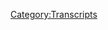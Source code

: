 {{Transcript
    | title         = [[149: The Press Conference]]
    | caption       = [https://knowledgefight.libsyn.com/knowledge-fight-the-press-conference Listen to this episode on Libsyn]
    | episodeNumber = [[149: The Press Conference|149]]
    | length        = 02:18:44
}}

{{MessageBox
    | header     = Warning: Bot Generated Content
    | text       = This transcript was automatically generated by transcription software and likely contains many mistakes and misattributions. Please check the audio for definitive quotes, attribution, and context.
    | image      = N3yvass4myg91.webp
    | imagewidth = 50px
    | id         = warning
}}

{{TranscriptBlock
    | name      = Unknown Speaker
    | timestamp = 00:00:00.000
    | text      = Andy in Kansas, you're on the air, thanks for holding.
}}

{{TranscriptBlock
    | name      = Unknown Speaker
    | timestamp = 00:00:04.080
    | text      = Hello Alex, I'm a first time caller, I'm a huge fan, I love your work.
}}

{{TranscriptBlock
    | name      = Unknown Speaker
    | timestamp = 00:00:07.280
    | text      = I love you.
}}

{{TranscriptBlock
    | name      = Unknown Speaker
    | timestamp = 00:00:07.780
    | text      = Hey everybody, welcome back to Knowledge Fight, I'm Dan.
}}

{{TranscriptBlock
    | name      = Unknown Speaker
    | timestamp = 00:00:10.080
    | text      = I'm Jart!
}}

{{TranscriptBlock
    | name      = Unknown Speaker
    | timestamp = 00:00:10.580
    | text      = We're a couple dudes, like to sit around, drink novelty beverages, and talk a little bit about Alex Jones.
}}

{{TranscriptBlock
    | name      = Unknown Speaker
    | timestamp = 00:00:15.080
    | text      = Indeed we are. Dan, Dan, is there a hook to this podcast?
}}

{{TranscriptBlock
    | name      = Unknown Speaker
    | timestamp = 00:00:19.039
    | text      = Yeah there is, I'm sick of the bullshit.
}}

{{TranscriptBlock
    | name      = Unknown Speaker
    | timestamp = 00:00:20.879
    | text      = Uh, alright. I'm sick of, uh, hearing about Uwe Boll.
}}

{{TranscriptBlock
    | name      = Unknown Speaker
    | timestamp = 00:00:26.079
    | text      = I'm a little bit sick of that too.
}}

{{TranscriptBlock
    | name      = Unknown Speaker
    | timestamp = 00:00:27.539
    | text      = Blood rain? Cinematic classic.
}}

{{TranscriptBlock
    | name      = Unknown Speaker
    | timestamp = 00:00:31.539
    | text      = Fine.
}}

{{TranscriptBlock
    | name      = Unknown Speaker
    | timestamp = 00:00:32.039
    | text      = Cinematic classic.
}}

{{TranscriptBlock
    | name      = Unknown Speaker
    | timestamp = 00:00:33.039
    | text      = You know a lot about blood rain, I don't know anything about blood rain.
}}

{{TranscriptBlock
    | name      = Unknown Speaker
    | timestamp = 00:00:35.539
    | text      = I don't know anything about blood rain either.
}}

{{TranscriptBlock
    | name      = Unknown Speaker
    | timestamp = 00:00:37.039
    | text      = I know a lot about Alex Jones.
}}

{{TranscriptBlock
    | name      = Unknown Speaker
    | timestamp = 00:00:38.539
    | text      = I don't know anything about Alex Jones.
}}

{{TranscriptBlock
    | name      = Unknown Speaker
    | timestamp = 00:00:40.039
    | text      = And that is the subject of the show, it's the fun of the show.
}}

{{TranscriptBlock
    | name      = Unknown Speaker
    | timestamp = 00:00:43.539
    | text      = Today we got a really interesting-
}}

{{TranscriptBlock
    | name      = Unknown Speaker
    | timestamp = 00:00:45.039
    | text      = Is it though?
}}

{{TranscriptBlock
    | name      = Unknown Speaker
    | timestamp = 00:00:45.539
    | text      = I think it's fun, people seem to enjoy it.
}}

{{TranscriptBlock
    | name      = Unknown Speaker
    | timestamp = 00:00:47.539
    | text      = I think it's part of the fun.
}}

{{TranscriptBlock
    | name      = Unknown Speaker
    | timestamp = 00:00:48.539
    | text      = It's, uh, I don't know what's fun about this.
}}

{{TranscriptBlock
    | name      = Unknown Speaker
    | timestamp = 00:00:51.539
    | text      = I mean, I know it's fun for me, but-
}}

{{TranscriptBlock
    | name      = Unknown Speaker
    | timestamp = 00:00:54.539
    | text      = Bone mows like that, Dan.
}}

{{TranscriptBlock
    | name      = Unknown Speaker
    | timestamp = 00:00:56.539
    | text      = Look out for a couple of portmanteaus coming later.
}}

{{TranscriptBlock
    | name      = Unknown Speaker
    | timestamp = 00:00:59.539
    | text      = Coming soon.
}}

{{TranscriptBlock
    | name      = Unknown Speaker
    | timestamp = 00:01:00.539
    | text      = We'll see if that happens.
}}

{{TranscriptBlock
    | name      = Unknown Speaker
    | timestamp = 00:01:01.539
    | text      = To a theater near you.
}}

{{TranscriptBlock
    | name      = Unknown Speaker
    | timestamp = 00:01:02.539
    | text      = So, uh, before we get going on today's show, I'd like to give a shout out to a new donor.
}}

{{TranscriptBlock
    | name      = Unknown Speaker
    | timestamp = 00:01:06.540
    | text      = What's going on out there, Rebecca?
}}

{{TranscriptBlock
    | name      = Unknown Speaker
    | timestamp = 00:01:08.540
    | text      = I'm a policy wonk.
}}

{{TranscriptBlock
    | name      = Unknown Speaker
    | timestamp = 00:01:09.540
    | text      = Thank you so much.
}}

{{TranscriptBlock
    | name      = Unknown Speaker
    | timestamp = 00:01:10.540
    | text      = Oh shit!
}}

{{TranscriptBlock
    | name      = Unknown Speaker
    | timestamp = 00:01:11.540
    | text      = We appreciate you joining up the show, congratulations on being a policy wonk.
}}

{{TranscriptBlock
    | name      = Unknown Speaker
    | timestamp = 00:01:14.540
    | text      = Thank you very much, Rebecca Rose Rushmore.
}}

{{TranscriptBlock
    | name      = Unknown Speaker
    | timestamp = 00:01:17.540
    | text      = Which is a deep cut for anybody who likes The Thrilling Adventure Hour.
}}

{{TranscriptBlock
    | name      = Unknown Speaker
    | timestamp = 00:01:21.540
    | text      = Uh, I see.
}}

{{TranscriptBlock
    | name      = Unknown Speaker
    | timestamp = 00:01:22.540
    | text      = Yeah, I see.
}}

{{TranscriptBlock
    | name      = Unknown Speaker
    | timestamp = 00:01:23.540
    | text      = Um, if you'd like to be a policy wonk, much like Rebecca, you can do so by going to our
}}

{{TranscriptBlock
    | name      = Unknown Speaker
    | timestamp = 00:01:27.540
    | text      = website, knowledgefight.com, and clicking the button that says support the show.
}}

{{TranscriptBlock
    | name      = Unknown Speaker
    | timestamp = 00:01:31.540
    | text      = We'd really appreciate it, uh, because, you know, we would.
}}

{{TranscriptBlock
    | name      = Unknown Speaker
    | timestamp = 00:01:36.540
    | text      = I don't know.
}}

{{TranscriptBlock
    | name      = Unknown Speaker
    | timestamp = 00:01:37.540
    | text      = This is why we're where we are.
}}

{{TranscriptBlock
    | name      = Unknown Speaker
    | timestamp = 00:01:39.540
    | text      = We're the worst at sales pitches.
}}

{{TranscriptBlock
    | name      = Unknown Speaker
    | timestamp = 00:01:40.540
    | text      = I got nothing.
}}

{{TranscriptBlock
    | name      = Unknown Speaker
    | timestamp = 00:01:41.540
    | text      = I got no sales skills.
}}

{{TranscriptBlock
    | name      = Unknown Speaker
    | timestamp = 00:01:42.540
    | text      = We really appreciate it because Dan couldn't survive without it.
}}

{{TranscriptBlock
    | name      = Unknown Speaker
    | timestamp = 00:01:46.540
    | text      = Let's just put it that way.
}}

{{TranscriptBlock
    | name      = Unknown Speaker
    | timestamp = 00:01:47.540
    | text      = It's true.
}}

{{TranscriptBlock
    | name      = Unknown Speaker
    | timestamp = 00:01:48.540
    | text      = And we're probably a hundred, maybe a hundred, a hundred fifty dollars a month away from,
}}

{{TranscriptBlock
    | name      = Unknown Speaker
    | timestamp = 00:01:54.540
    | text      = like, legitimate comfort.
}}

{{TranscriptBlock
    | name      = Unknown Speaker
    | timestamp = 00:01:56.540
    | text      = Or, like, survival-level comfort.
}}

{{TranscriptBlock
    | name      = Unknown Speaker
    | timestamp = 00:01:58.540
    | text      = Oh yeah, we can't do that.
}}

{{TranscriptBlock
    | name      = Unknown Speaker
    | timestamp = 00:01:59.540
    | text      = Yeah.
}}

{{TranscriptBlock
    | name      = Unknown Speaker
    | timestamp = 00:02:00.540
    | text      = So, that's where we're at.
}}

{{TranscriptBlock
    | name      = Unknown Speaker
    | timestamp = 00:02:01.540
    | text      = And if you haven't donated the show and you enjoy it and you'd like to, we can get there.
}}

{{TranscriptBlock
    | name      = Unknown Speaker
    | timestamp = 00:02:05.040
    | text      = We can get there.
}}

{{TranscriptBlock
    | name      = Unknown Speaker
    | timestamp = 00:02:06.040
    | text      = It's within reach.
}}

{{TranscriptBlock
    | name      = Unknown Speaker
    | timestamp = 00:02:07.040
    | text      = Absolutely.
}}

{{TranscriptBlock
    | name      = Unknown Speaker
    | timestamp = 00:02:08.039
    | text      = Uh, without having to sell out.
}}

{{TranscriptBlock
    | name      = Unknown Speaker
    | timestamp = 00:02:09.539
    | text      = We can't sell out anyway.
}}

{{TranscriptBlock
    | name      = Unknown Speaker
    | timestamp = 00:02:11.539
    | text      = No, we'd be.
}}

{{TranscriptBlock
    | name      = Unknown Speaker
    | timestamp = 00:02:12.539
    | text      = No one's asking us to sell out.
}}

{{TranscriptBlock
    | name      = Unknown Speaker
    | timestamp = 00:02:13.539
    | text      = No, not at all.
}}

{{TranscriptBlock
    | name      = Unknown Speaker
    | timestamp = 00:02:14.539
    | text      = Anyway, before we spin further down this, uh.
}}

{{TranscriptBlock
    | name      = Unknown Speaker
    | timestamp = 00:02:16.539
    | text      = Well, it doesn't really want to jump on the, Jordan's a big fan of white genocide boat.
}}

{{TranscriptBlock
    | name      = Unknown Speaker
    | timestamp = 00:02:21.039
    | text      = Right.
}}

{{TranscriptBlock
    | name      = Unknown Speaker
    | timestamp = 00:02:22.039
    | text      = Dan's obsessed with a creepy asshole and Jordan wants to kill white people.
}}

{{TranscriptBlock
    | name      = Unknown Speaker
    | timestamp = 00:02:25.539
    | text      = Um, so, Jordan, today we are brought to you by Squarespace, I guess.
}}

{{TranscriptBlock
    | name      = Unknown Speaker
    | timestamp = 00:02:31.539
    | text      = I imagine, uh, Talkspace doesn't want to sponsor us seeing as we're insane.
}}

{{TranscriptBlock
    | name      = Unknown Speaker
    | timestamp = 00:02:37.539
    | text      = Talkspace wants to have us join them.
}}

{{TranscriptBlock
    | name      = Unknown Speaker
    | timestamp = 00:02:39.539
    | text      = We need to be, uh, clients.
}}

{{TranscriptBlock
    | name      = Unknown Speaker
    | timestamp = 00:02:41.539
    | text      = Yeah.
}}

{{TranscriptBlock
    | name      = Unknown Speaker
    | timestamp = 00:02:42.539
    | text      = Yeah.
}}

{{TranscriptBlock
    | name      = Unknown Speaker
    | timestamp = 00:02:43.539
    | text      = That's the only reason we would be sponsored, like, we would accept Talkspace as a sponsor,
}}

{{TranscriptBlock
    | name      = Unknown Speaker
    | timestamp = 00:02:47.539
    | text      = but only if they just gave us free therapy.
}}

{{TranscriptBlock
    | name      = Unknown Speaker
    | timestamp = 00:02:50.539
    | text      = Sure.
}}

{{TranscriptBlock
    | name      = Unknown Speaker
    | timestamp = 00:02:51.539
    | text      = That's gotta be a piece of it.
}}

{{TranscriptBlock
    | name      = Unknown Speaker
    | timestamp = 00:02:52.539
    | text      = You gotta get a little bit of taste.
}}

{{TranscriptBlock
    | name      = Unknown Speaker
    | timestamp = 00:02:53.539
    | text      = Yeah, yeah, yeah.
}}

{{TranscriptBlock
    | name      = Unknown Speaker
    | timestamp = 00:02:54.539
    | text      = Absolutely.
}}

{{TranscriptBlock
    | name      = Unknown Speaker
    | timestamp = 00:02:55.539
    | text      = Like, if you work at McDonald's, you get a free lunch, you know?
}}

{{TranscriptBlock
    | name      = Unknown Speaker
    | timestamp = 00:02:56.539
    | text      = Is that all you get?
}}

{{TranscriptBlock
    | name      = Unknown Speaker
    | timestamp = 00:02:57.539
    | text      = I don't know.
}}

{{TranscriptBlock
    | name      = Unknown Speaker
    | timestamp = 00:02:58.539
    | text      = Ugh.
}}

{{TranscriptBlock
    | name      = Unknown Speaker
    | timestamp = 00:02:59.539
    | text      = Anyway, Jordan, today we are going to be going over the thing which everyone probably guesses
}}

{{TranscriptBlock
    | name      = Unknown Speaker
    | timestamp = 00:03:03.539
    | text      = that we would be going over, and that is Tuesday.
}}

{{TranscriptBlock
    | name      = Unknown Speaker
    | timestamp = 00:03:06.539
    | text      = Alex Jones did his, uh, landmark press conference.
}}

{{TranscriptBlock
    | name      = Unknown Speaker
    | timestamp = 00:03:10.539
    | text      = Uh-huh.
}}

{{TranscriptBlock
    | name      = Unknown Speaker
    | timestamp = 00:03:11.539
    | text      = From Washington, D.C., he went down to the swamp to confront these globalists.
}}

{{TranscriptBlock
    | name      = Unknown Speaker
    | timestamp = 00:03:15.539
    | text      = Gotta do it.
}}

{{TranscriptBlock
    | name      = Unknown Speaker
    | timestamp = 00:03:16.539
    | text      = Um, uh, spoiler alert, uh, the press conference itself was a disaster.
}}

{{TranscriptBlock
    | name      = Unknown Speaker
    | timestamp = 00:03:21.539
    | text      = Uh, and not a good disaster.
}}

{{TranscriptBlock
    | name      = Unknown Speaker
    | timestamp = 00:03:23.539
    | text      = Like, not a fun, uh, entertaining disaster.
}}

{{TranscriptBlock
    | name      = Unknown Speaker
    | timestamp = 00:03:25.539
    | text      = It was just, the way I tweeted this out, and I stand by it, the press conference was the
}}

{{TranscriptBlock
    | name      = Unknown Speaker
    | timestamp = 00:03:29.539
    | text      = equivalent of a comic who can't get on Comedy Central, can't get booked, so they book out
}}

{{TranscriptBlock
    | name      = Unknown Speaker
    | timestamp = 00:03:34.539
    | text      = a small theater and make their own special.
}}

{{TranscriptBlock
    | name      = Unknown Speaker
    | timestamp = 00:03:36.539
    | text      = Ah.
}}

{{TranscriptBlock
    | name      = Unknown Speaker
    | timestamp = 00:03:37.539
    | text      = So basically, like, no one wants you, no one wants you, but you'll make it look like they
}}

{{TranscriptBlock
    | name      = Unknown Speaker
    | timestamp = 00:03:43.539
    | text      = do.
}}

{{TranscriptBlock
    | name      = Unknown Speaker
    | timestamp = 00:03:44.539
    | text      = So he rents out a room in the National Press Club and then just does his normal bits.
}}

{{TranscriptBlock
    | name      = Unknown Speaker
    | timestamp = 00:03:47.539
    | text      = So he does, like, uh, eh, YouTube should let me stay on it.
}}

{{TranscriptBlock
    | name      = Unknown Speaker
    | timestamp = 00:03:52.539
    | text      = Two firemen are butt-fuckin' in a smoke-filled room.
}}

{{TranscriptBlock
    | name      = Unknown Speaker
    | timestamp = 00:03:55.539
    | text      = More or less.
}}

{{TranscriptBlock
    | name      = Unknown Speaker
    | timestamp = 00:03:56.539
    | text      = Yeah.
}}

{{TranscriptBlock
    | name      = Unknown Speaker
    | timestamp = 00:03:57.539
    | text      = More or less.
}}

{{TranscriptBlock
    | name      = Unknown Speaker
    | timestamp = 00:03:58.539
    | text      = Um, and so we have a couple clips of that, and then something that is way more important.
}}

{{TranscriptBlock
    | name      = Unknown Speaker
    | timestamp = 00:04:02.539
    | text      = Also, rest in peace, John Fox.
}}

{{TranscriptBlock
    | name      = Unknown Speaker
    | timestamp = 00:04:03.539
    | text      = Mm-hmm.
}}

{{TranscriptBlock
    | name      = Unknown Speaker
    | timestamp = 00:04:04.539
    | text      = Do the cross here.
}}

{{TranscriptBlock
    | name      = Unknown Speaker
    | timestamp = 00:04:05.539
    | text      = Yeah.
}}

{{TranscriptBlock
    | name      = Unknown Speaker
    | timestamp = 00:04:06.539
    | text      = So we have a couple clips of the actual press conference that no one's talking about that
}}

{{TranscriptBlock
    | name      = Unknown Speaker
    | timestamp = 00:04:10.539
    | text      = I think are important.
}}

{{TranscriptBlock
    | name      = Unknown Speaker
    | timestamp = 00:04:11.539
    | text      = Uh-huh.
}}

{{TranscriptBlock
    | name      = Unknown Speaker
    | timestamp = 00:04:12.539
    | text      = Because if you want coverage of the rest of the press conference, go watch it.
}}

{{TranscriptBlock
    | name      = Unknown Speaker
    | timestamp = 00:04:15.539
    | text      = Yeah, go, yeah, yeah.
}}

{{TranscriptBlock
    | name      = Unknown Speaker
    | timestamp = 00:04:16.540
    | text      = Go listen to any of our episodes.
}}

{{TranscriptBlock
    | name      = Unknown Speaker
    | timestamp = 00:04:17.540
    | text      = You'll hear him saying the same shit.
}}

{{TranscriptBlock
    | name      = Unknown Speaker
    | timestamp = 00:04:19.540
    | text      = Or go look at Right Wing Watch.
}}

{{TranscriptBlock
    | name      = Unknown Speaker
    | timestamp = 00:04:21.540
    | text      = They covered the standard stuff.
}}

{{TranscriptBlock
    | name      = Unknown Speaker
    | timestamp = 00:04:23.540
    | text      = Uh-huh.
}}

{{TranscriptBlock
    | name      = Unknown Speaker
    | timestamp = 00:04:24.540
    | text      = You know, I'm not shitting on them, but you know, they covered the stuff that you wouldn't
}}

{{TranscriptBlock
    | name      = Unknown Speaker
    | timestamp = 00:04:28.540
    | text      = pick up on necessarily unless you knew too much, which I do.
}}

{{TranscriptBlock
    | name      = Unknown Speaker
    | timestamp = 00:04:32.540
    | text      = There you go.
}}

{{TranscriptBlock
    | name      = Unknown Speaker
    | timestamp = 00:04:33.540
    | text      = So here's the first thing, and this is sort of an out-of-context drop, but I think this
}}

{{TranscriptBlock
    | name      = Unknown Speaker
    | timestamp = 00:04:35.540
    | text      = is the most offensive thing that he says in the entire press conference.
}}

{{TranscriptBlock
    | name      = Unknown Speaker
    | timestamp = 00:04:41.540
    | text      = That's the total control.
}}

{{TranscriptBlock
    | name      = Unknown Speaker
    | timestamp = 00:04:42.540
    | text      = Google is gone.
}}

{{TranscriptBlock
    | name      = Unknown Speaker
    | timestamp = 00:04:43.540
    | text      = It's a worthless search engine now.
}}

{{TranscriptBlock
    | name      = Unknown Speaker
    | timestamp = 00:04:45.540
    | text      = It's crazy.
}}

{{TranscriptBlock
    | name      = Unknown Speaker
    | timestamp = 00:04:46.540
    | text      = You go to Bing and others, it's Microsoft.
}}

{{TranscriptBlock
    | name      = Unknown Speaker
    | timestamp = 00:04:48.540
    | text      = You know, they're still fair.
}}

{{TranscriptBlock
    | name      = Unknown Speaker
    | timestamp = 00:04:49.540
    | text      = They show a mix of things.
}}

{{TranscriptBlock
    | name      = Unknown Speaker
    | timestamp = 00:04:50.540
    | text      = Fuck you.
}}

{{TranscriptBlock
    | name      = Unknown Speaker
    | timestamp = 00:04:51.540
    | text      = Telling us to Bing it?
}}

{{TranscriptBlock
    | name      = Unknown Speaker
    | timestamp = 00:04:53.540
    | text      = Don't tell us to use Bing.
}}

{{TranscriptBlock
    | name      = Unknown Speaker
    | timestamp = 00:04:56.540
    | text      = What's Bing's market share at this point, Dan?
}}

{{TranscriptBlock
    | name      = Unknown Speaker
    | timestamp = 00:05:03.540
    | text      = Almost nothing.
}}

{{TranscriptBlock
    | name      = Unknown Speaker
    | timestamp = 00:05:04.540
    | text      = Imagine.
}}

{{TranscriptBlock
    | name      = Unknown Speaker
    | timestamp = 00:05:05.540
    | text      = Do they have like two guys working on it?
}}

{{TranscriptBlock
    | name      = Unknown Speaker
    | timestamp = 00:05:09.540
    | text      = I use all the Vista.
}}

{{TranscriptBlock
    | name      = Unknown Speaker
    | timestamp = 00:05:10.540
    | text      = Microsoft definitely has to know, like, we're never going to compete on that front.
}}

{{TranscriptBlock
    | name      = Unknown Speaker
    | timestamp = 00:05:15.540
    | text      = We might as well just have it in case Google's office gets exploded by a meteor.
}}

{{TranscriptBlock
    | name      = Unknown Speaker
    | timestamp = 00:05:20.540
    | text      = In case.
}}

{{TranscriptBlock
    | name      = Unknown Speaker
    | timestamp = 00:05:21.540
    | text      = Yeah, yeah, yeah.
}}

{{TranscriptBlock
    | name      = Unknown Speaker
    | timestamp = 00:05:22.540
    | text      = Let's stay around on the off-chance that something happens.
}}

{{TranscriptBlock
    | name      = Unknown Speaker
    | timestamp = 00:05:24.540
    | text      = Right, right, right.
}}

{{TranscriptBlock
    | name      = Unknown Speaker
    | timestamp = 00:05:25.540
    | text      = No.
}}

{{TranscriptBlock
    | name      = Unknown Speaker
    | timestamp = 00:05:26.540
    | text      = It's not a bad idea.
}}

{{TranscriptBlock
    | name      = Unknown Speaker
    | timestamp = 00:05:27.540
    | text      = The other thing, I'm seeing this in the chat, and this is like the big story that you see
}}

{{TranscriptBlock
    | name      = Unknown Speaker
    | timestamp = 00:05:32.540
    | text      = in the headlines about his press conference.
}}

{{TranscriptBlock
    | name      = Unknown Speaker
    | timestamp = 00:05:34.540
    | text      = He went over and groped the American flag, and that is because someone asked him about
}}

{{TranscriptBlock
    | name      = Unknown Speaker
    | timestamp = 00:05:39.540
    | text      = his connections to Russia, and then he started screaming about how he's Americana, and he
}}

{{TranscriptBlock
    | name      = Unknown Speaker
    | timestamp = 00:05:43.540
    | text      = sees a flag, and he goes over and starts kissing it.
}}

{{TranscriptBlock
    | name      = Unknown Speaker
    | timestamp = 00:05:46.540
    | text      = It was, but it was deflectionary.
}}

{{TranscriptBlock
    | name      = Unknown Speaker
    | timestamp = 00:05:48.540
    | text      = Now, according to the Uniform Code, I believe that is a violation, right?
}}

{{TranscriptBlock
    | name      = Unknown Speaker
    | timestamp = 00:05:55.540
    | text      = Like, isn't that something that technically is prosecutable?
}}

{{TranscriptBlock
    | name      = Unknown Speaker
    | timestamp = 00:05:58.540
    | text      = It's grosser than him letting it touch the ground, that's for sure.
}}

{{TranscriptBlock
    | name      = Unknown Speaker
    | timestamp = 00:06:03.540
    | text      = Yeah, well, kneeling during the national anthem is, of course, the worst thing that anybody
}}

{{TranscriptBlock
    | name      = Unknown Speaker
    | timestamp = 00:06:07.540
    | text      = can do, and they should never be given a job.
}}

{{TranscriptBlock
    | name      = Unknown Speaker
    | timestamp = 00:06:11.540
    | text      = Sure.
}}

{{TranscriptBlock
    | name      = Unknown Speaker
    | timestamp = 00:06:12.540
    | text      = But, essentially fucking a flag, that's totally fine.
}}

{{TranscriptBlock
    | name      = Unknown Speaker
    | timestamp = 00:06:15.540
    | text      = Totally fine.
}}

{{TranscriptBlock
    | name      = Unknown Speaker
    | timestamp = 00:06:16.540
    | text      = Yeah, yeah, yeah, absolutely.
}}

{{TranscriptBlock
    | name      = Unknown Speaker
    | timestamp = 00:06:17.540
    | text      = I don't have any feelings on it whatsoever, except for that the guy was trying to ask
}}

{{TranscriptBlock
    | name      = Unknown Speaker
    | timestamp = 00:06:21.540
    | text      = a very legitimate question that is like, Alex, you have been appearing on Russian television,
}}

{{TranscriptBlock
    | name      = Unknown Speaker
    | timestamp = 00:06:25.540
    | text      = you have your, you keep reposting without permission stories from RT, all your narratives
}}

{{TranscriptBlock
    | name      = Unknown Speaker
    | timestamp = 00:06:30.540
    | text      = seem to be Putin-approved and Putin-apologetic narratives.
}}

{{TranscriptBlock
    | name      = Unknown Speaker
    | timestamp = 00:06:35.540
    | text      = Or Putin-supportive narratives.
}}

{{TranscriptBlock
    | name      = Unknown Speaker
    | timestamp = 00:06:37.540
    | text      = Roger Stone, your story doesn't really make sense.
}}

{{TranscriptBlock
    | name      = Unknown Speaker
    | timestamp = 00:06:40.540
    | text      = Lee Stranahan, this other guy who's there, you literally work for Sputnik.
}}

{{TranscriptBlock
    | name      = Unknown Speaker
    | timestamp = 00:06:45.540
    | text      = You have to understand why people are asking questions about this.
}}

{{TranscriptBlock
    | name      = Unknown Speaker
    | timestamp = 00:06:48.540
    | text      = And then Alex starts screaming.
}}

{{TranscriptBlock
    | name      = Unknown Speaker
    | timestamp = 00:06:49.540
    | text      = And then we also tested a novelty, one of those novelty tiny flags, and you Bill Clinton'd
}}

{{TranscriptBlock
    | name      = Unknown Speaker
    | timestamp = 00:06:56.540
    | text      = all over it, that's all I'm saying.
}}

{{TranscriptBlock
    | name      = Unknown Speaker
    | timestamp = 00:06:58.540
    | text      = Oh boy.
}}

{{TranscriptBlock
    | name      = Unknown Speaker
    | timestamp = 00:06:59.540
    | text      = Dry cleaners can't take care of that flag.
}}

{{TranscriptBlock
    | name      = Unknown Speaker
    | timestamp = 00:07:01.540
    | text      = So, I have a theory.
}}

{{TranscriptBlock
    | name      = Unknown Speaker
    | timestamp = 00:07:03.540
    | text      = I have a theory, and I think that the press conference that he did was mostly, it was
}}

{{TranscriptBlock
    | name      = Unknown Speaker
    | timestamp = 00:07:10.540
    | text      = sort of a desperation move, because he doesn't say anything he doesn't say normally.
}}

{{TranscriptBlock
    | name      = Unknown Speaker
    | timestamp = 00:07:14.540
    | text      = He just wanted to make a big splash out of it.
}}

{{TranscriptBlock
    | name      = Unknown Speaker
    | timestamp = 00:07:16.540
    | text      = But I think that he might be trying to bait Soros into suing him.
}}

{{TranscriptBlock
    | name      = Unknown Speaker
    | timestamp = 00:07:20.540
    | text      = I think that's, I think that might have been one of the lead objectives of him going to
}}

{{TranscriptBlock
    | name      = Unknown Speaker
    | timestamp = 00:07:24.540
    | text      = do this press conference.
}}

{{TranscriptBlock
    | name      = Unknown Speaker
    | timestamp = 00:07:25.540
    | text      = And in this clip, he's just had Leanne McAdoo come up and talk for a little while.
}}

{{TranscriptBlock
    | name      = Unknown Speaker
    | timestamp = 00:07:31.540
    | text      = And she does this like, I'm afraid of public.
}}

{{TranscriptBlock
    | name      = Unknown Speaker
    | timestamp = 00:07:34.540
    | text      = Is she the opening comic?
}}

{{TranscriptBlock
    | name      = Unknown Speaker
    | timestamp = 00:07:36.540
    | text      = No, Jack Pessobic was the opening comic.
}}

{{TranscriptBlock
    | name      = Unknown Speaker
    | timestamp = 00:07:38.540
    | text      = He was the opener?
}}

{{TranscriptBlock
    | name      = Unknown Speaker
    | timestamp = 00:07:39.540
    | text      = There's a murderer's row of losers on this show.
}}

{{TranscriptBlock
    | name      = Unknown Speaker
    | timestamp = 00:07:41.540
    | text      = Really?
}}

{{TranscriptBlock
    | name      = Unknown Speaker
    | timestamp = 00:07:42.540
    | text      = Yes.
}}

{{TranscriptBlock
    | name      = Unknown Speaker
    | timestamp = 00:07:43.540
    | text      = I thought it would just be Alex.
}}

{{TranscriptBlock
    | name      = Unknown Speaker
    | timestamp = 00:07:44.540
    | text      = No.
}}

{{TranscriptBlock
    | name      = Unknown Speaker
    | timestamp = 00:07:45.540
    | text      = What did somebody else do in the fourth hour?
}}

{{TranscriptBlock
    | name      = Unknown Speaker
    | timestamp = 00:07:47.540
    | text      = What's going on here?
}}

{{TranscriptBlock
    | name      = Unknown Speaker
    | timestamp = 00:07:48.540
    | text      = This press conference was Jack Pessobic.
}}

{{TranscriptBlock
    | name      = Unknown Speaker
    | timestamp = 00:07:51.540
    | text      = It was Leanne McAdoo, Millie Weaver, Jerome Corsi.
}}

{{TranscriptBlock
    | name      = Unknown Speaker
    | timestamp = 00:07:56.540
    | text      = Rainbow Snatch was in the press room?
}}

{{TranscriptBlock
    | name      = Unknown Speaker
    | timestamp = 00:07:58.540
    | text      = She was.
}}

{{TranscriptBlock
    | name      = Unknown Speaker
    | timestamp = 00:07:59.540
    | text      = Okay.
}}

{{TranscriptBlock
    | name      = Unknown Speaker
    | timestamp = 00:08:00.540
    | text      = You had Jerome Corsi, you had Lee Stranahan, you had...
}}

{{TranscriptBlock
    | name      = Unknown Speaker
    | timestamp = 00:08:05.540
    | text      = Mike Shanahan.
}}

{{TranscriptBlock
    | name      = Unknown Speaker
    | timestamp = 00:08:06.540
    | text      = Why not?
}}

{{TranscriptBlock
    | name      = Unknown Speaker
    | timestamp = 00:08:07.540
    | text      = Mike Shanahan.
}}

{{TranscriptBlock
    | name      = Unknown Speaker
    | timestamp = 00:08:08.540
    | text      = Throw them all in.
}}

{{TranscriptBlock
    | name      = Unknown Speaker
    | timestamp = 00:08:09.540
    | text      = The old Cardinals announcer.
}}

{{TranscriptBlock
    | name      = Unknown Speaker
    | timestamp = 00:08:10.540
    | text      = Yeah, absolutely.
}}

{{TranscriptBlock
    | name      = Unknown Speaker
    | timestamp = 00:08:11.540
    | text      = He was drunk.
}}

{{TranscriptBlock
    | name      = Unknown Speaker
    | timestamp = 00:08:12.540
    | text      = Everyone was drunk.
}}

{{TranscriptBlock
    | name      = Unknown Speaker
    | timestamp = 00:08:13.540
    | text      = Spoiler alert.
}}

{{TranscriptBlock
    | name      = Unknown Speaker
    | timestamp = 00:08:14.540
    | text      = Shannon Elizabeth.
}}

{{TranscriptBlock
    | name      = Unknown Speaker
    | timestamp = 00:08:15.540
    | text      = Is that a person?
}}

{{TranscriptBlock
    | name      = Unknown Speaker
    | timestamp = 00:08:16.540
    | text      = Yeah, I think she was a movie star, right?
}}

{{TranscriptBlock
    | name      = Unknown Speaker
    | timestamp = 00:08:18.540
    | text      = Oh, okay.
}}

{{TranscriptBlock
    | name      = Unknown Speaker
    | timestamp = 00:08:19.540
    | text      = So, you have Leanne McAdoo up there, and I don't know if she's actually afraid of public
}}

{{TranscriptBlock
    | name      = Unknown Speaker
    | timestamp = 00:08:26.540
    | text      = speaking or anything like that.
}}

{{TranscriptBlock
    | name      = Unknown Speaker
    | timestamp = 00:08:27.540
    | text      = None of her behavior on the show or her live reports where she goes out and talks to people
}}

{{TranscriptBlock
    | name      = Unknown Speaker
    | timestamp = 00:08:32.539
    | text      = on the street would indicate that she has a fear of public speaking.
}}

{{TranscriptBlock
    | name      = Unknown Speaker
    | timestamp = 00:08:35.539
    | text      = Right.
}}

{{TranscriptBlock
    | name      = Unknown Speaker
    | timestamp = 00:08:36.539
    | text      = But she really hams it up of like, I'm afraid of addressing crowds, but I'm here.
}}

{{TranscriptBlock
    | name      = Unknown Speaker
    | timestamp = 00:08:41.539
    | text      = And I think there's a little bit of it that's trying to make a feeble victim out of her
}}

{{TranscriptBlock
    | name      = Unknown Speaker
    | timestamp = 00:08:45.539
    | text      = that Alex can then use as a prop.
}}

{{TranscriptBlock
    | name      = Unknown Speaker
    | timestamp = 00:08:47.539
    | text      = Right, right, right.
}}

{{TranscriptBlock
    | name      = Unknown Speaker
    | timestamp = 00:08:48.539
    | text      = And then if anybody attacks her, it turns into like, how could you dare attack this
}}

{{TranscriptBlock
    | name      = Unknown Speaker
    | timestamp = 00:08:53.539
    | text      = beautiful, young woman?
}}

{{TranscriptBlock
    | name      = Unknown Speaker
    | timestamp = 00:08:54.539
    | text      = Which is exactly where this clip starts.
}}

{{TranscriptBlock
    | name      = Unknown Speaker
    | timestamp = 00:08:56.539
    | text      = Great.
}}

{{TranscriptBlock
    | name      = Unknown Speaker
    | timestamp = 00:08:57.539
    | text      = Sweet Leanne McAdoo.
}}

{{TranscriptBlock
    | name      = Unknown Speaker
    | timestamp = 00:08:58.539
    | text      = I mean, look at this.
}}

{{TranscriptBlock
    | name      = Unknown Speaker
    | timestamp = 00:08:59.539
    | text      = Come here.
}}

{{TranscriptBlock
    | name      = Unknown Speaker
    | timestamp = 00:09:00.539
    | text      = Look at this.
}}

{{TranscriptBlock
    | name      = Unknown Speaker
    | timestamp = 00:09:01.539
    | text      = Seriously, come back over here.
}}

{{TranscriptBlock
    | name      = Unknown Speaker
    | timestamp = 00:09:02.539
    | text      = Oh no, I don't like any of that.
}}

{{TranscriptBlock
    | name      = Unknown Speaker
    | timestamp = 00:09:03.539
    | text      = No.
}}

{{TranscriptBlock
    | name      = Unknown Speaker
    | timestamp = 00:09:04.539
    | text      = Because Soros is funding that whole board, that whole deal.
}}

{{TranscriptBlock
    | name      = Unknown Speaker
    | timestamp = 00:09:05.539
    | text      = What do you want to say to the Nazi collaborator?
}}

{{TranscriptBlock
    | name      = Unknown Speaker
    | timestamp = 00:09:07.539
    | text      = I mean, he's targeting you already.
}}

{{TranscriptBlock
    | name      = Unknown Speaker
    | timestamp = 00:09:08.539
    | text      = You want to say something to him?
}}

{{TranscriptBlock
    | name      = Unknown Speaker
    | timestamp = 00:09:10.539
    | text      = Well, it's frightening.
}}

{{TranscriptBlock
    | name      = Unknown Speaker
    | timestamp = 00:09:11.539
    | text      = I mean, this is really scary, the precedent that's being set here, or at least attempting
}}

{{TranscriptBlock
    | name      = Unknown Speaker
    | timestamp = 00:09:15.539
    | text      = to be set.
}}

{{TranscriptBlock
    | name      = Unknown Speaker
    | timestamp = 00:09:16.539
    | text      = Also, really, really sorry about this.
}}

{{TranscriptBlock
    | name      = Unknown Speaker
    | timestamp = 00:09:18.539
    | text      = The sound is terrible, and it's because none of them have mic technique.
}}

{{TranscriptBlock
    | name      = Unknown Speaker
    | timestamp = 00:09:22.539
    | text      = Right.
}}

{{TranscriptBlock
    | name      = Unknown Speaker
    | timestamp = 00:09:23.539
    | text      = So there's going to be-
}}

{{TranscriptBlock
    | name      = Unknown Speaker
    | timestamp = 00:09:24.539
    | text      = You've got to eat the mic.
}}

{{TranscriptBlock
    | name      = Unknown Speaker
    | timestamp = 00:09:25.539
    | text      = There's going to be some stuff that's a little bit lower than you want it to be.
}}

{{TranscriptBlock
    | name      = Unknown Speaker
    | timestamp = 00:09:28.539
    | text      = You're just going to have to deal with it.
}}

{{TranscriptBlock
    | name      = Unknown Speaker
    | timestamp = 00:09:30.539
    | text      = All right.
}}

{{TranscriptBlock
    | name      = Unknown Speaker
    | timestamp = 00:09:31.539
    | text      = Geez.
}}

{{TranscriptBlock
    | name      = Unknown Speaker
    | timestamp = 00:09:32.539
    | text      = You don't have to get so aggressive at me.
}}

{{TranscriptBlock
    | name      = Unknown Speaker
    | timestamp = 00:09:33.539
    | text      = I'm apologizing.
}}

{{TranscriptBlock
    | name      = Unknown Speaker
    | timestamp = 00:09:34.539
    | text      = Dick.
}}

{{TranscriptBlock
    | name      = Unknown Speaker
    | timestamp = 00:09:35.539
    | text      = You don't have to look into the camera and go, and that's what I'm guilty of?
}}

{{TranscriptBlock
    | name      = Unknown Speaker
    | timestamp = 00:09:42.539
    | text      = I mean, that's crazy.
}}

{{TranscriptBlock
    | name      = Unknown Speaker
    | timestamp = 00:09:43.539
    | text      = Blink twice.
}}

{{TranscriptBlock
    | name      = Unknown Speaker
    | timestamp = 00:09:44.539
    | text      = That is a pretty bizarre sentiment, and I think-
}}

{{TranscriptBlock
    | name      = Unknown Speaker
    | timestamp = 00:09:46.539
    | text      = But if you tell George Soros that he was a war hero and was secretly Captain America
}}

{{TranscriptBlock
    | name      = Unknown Speaker
    | timestamp = 00:09:51.539
    | text      = and that he killed Hitler, tell him, you killed Hitler and he'll stop suing you.
}}

{{TranscriptBlock
    | name      = Unknown Speaker
    | timestamp = 00:09:54.539
    | text      = Well, he's literally on video talking about how happy he was for his past, his childhood,
}}

{{TranscriptBlock
    | name      = Unknown Speaker
    | timestamp = 00:10:00.539
    | text      = but the mainstream press says that you are a liar for saying that about him.
}}

{{TranscriptBlock
    | name      = Unknown Speaker
    | timestamp = 00:10:05.539
    | text      = Well, because he's lying about it.
}}

{{TranscriptBlock
    | name      = Unknown Speaker
    | timestamp = 00:10:06.539
    | text      = They will literally have videos of George Soros saying how happy he was.
}}

{{TranscriptBlock
    | name      = Unknown Speaker
    | timestamp = 00:10:11.539
    | text      = Captain America.
}}

{{TranscriptBlock
    | name      = Unknown Speaker
    | timestamp = 00:10:13.539
    | text      = But that's a lie versus actually not having video of Alex Jones saying things, and they
}}

{{TranscriptBlock
    | name      = Unknown Speaker
    | timestamp = 00:10:19.539
    | text      = just kind of make it all up.
}}

{{TranscriptBlock
    | name      = Unknown Speaker
    | timestamp = 00:10:20.539
    | text      = We got it.
}}

{{TranscriptBlock
    | name      = Unknown Speaker
    | timestamp = 00:10:21.539
    | text      = So I don't know.
}}

{{TranscriptBlock
    | name      = Unknown Speaker
    | timestamp = 00:10:22.539
    | text      = Where is the real fake news?
}}

{{TranscriptBlock
    | name      = Unknown Speaker
    | timestamp = 00:10:23.539
    | text      = Great job, Leah.
}}

{{TranscriptBlock
    | name      = Unknown Speaker
    | timestamp = 00:10:24.539
    | text      = There you go.
}}

{{TranscriptBlock
    | name      = Unknown Speaker
    | timestamp = 00:10:25.539
    | text      = Target about Soros.
}}

{{TranscriptBlock
    | name      = Unknown Speaker
    | timestamp = 00:10:26.539
    | text      = Seriously.
}}

{{TranscriptBlock
    | name      = Unknown Speaker
    | timestamp = 00:10:27.539
    | text      = So I want to say this.
}}

{{TranscriptBlock
    | name      = Unknown Speaker
    | timestamp = 00:10:28.539
    | text      = I apologize to George Soros.
}}

{{TranscriptBlock
    | name      = Unknown Speaker
    | timestamp = 00:10:29.539
    | text      = He actually went in on the D-Day invasion in Normandy.
}}

{{TranscriptBlock
    | name      = Unknown Speaker
    | timestamp = 00:10:31.539
    | text      = Oh, you're being sarcastic.
}}

{{TranscriptBlock
    | name      = Unknown Speaker
    | timestamp = 00:10:33.539
    | text      = Oh, no.
}}

{{TranscriptBlock
    | name      = Unknown Speaker
    | timestamp = 00:10:34.539
    | text      = I'm telling you, he is a superhero, not a supervillain.
}}

{{TranscriptBlock
    | name      = Unknown Speaker
    | timestamp = 00:10:37.539
    | text      = He's got a figure-out tone of voice.
}}

{{TranscriptBlock
    | name      = Unknown Speaker
    | timestamp = 00:10:39.539
    | text      = Two James Bond villains ago was actually based on Soros in its quantum group, but that's
}}

{{TranscriptBlock
    | name      = Unknown Speaker
    | timestamp = 00:10:46.539
    | text      = okay.
}}

{{TranscriptBlock
    | name      = Unknown Speaker
    | timestamp = 00:10:47.539
    | text      = I want to kneel to Soros and say, your lordship, you are a hero that killed Hitler.
}}

{{TranscriptBlock
    | name      = Unknown Speaker
    | timestamp = 00:10:53.539
    | text      = There.
}}

{{TranscriptBlock
    | name      = Unknown Speaker
    | timestamp = 00:10:54.539
    | text      = They probably put that out.
}}

{{TranscriptBlock
    | name      = Unknown Speaker
    | timestamp = 00:10:55.539
    | text      = Anderson Cooper.
}}

{{TranscriptBlock
    | name      = Unknown Speaker
    | timestamp = 00:10:56.539
    | text      = He admits tonight that it was actually George Soros, and here's hidden film footage the
}}

{{TranscriptBlock
    | name      = Unknown Speaker
    | timestamp = 00:11:00.539
    | text      = OSS had from World War II as he fights 400 SS officers who had actually turned into werewolves
}}

{{TranscriptBlock
    | name      = Unknown Speaker
    | timestamp = 00:11:06.379
    | text      = and then severs the head of Adolf Hitler.
}}

{{TranscriptBlock
    | name      = Unknown Speaker
    | timestamp = 00:11:10.220
    | text      = Great movie.
}}

{{TranscriptBlock
    | name      = Unknown Speaker
    | timestamp = 00:11:11.220
    | text      = So that's the truth.
}}

{{TranscriptBlock
    | name      = Unknown Speaker
    | timestamp = 00:11:12.220
    | text      = Soros killed Hitler.
}}

{{TranscriptBlock
    | name      = Unknown Speaker
    | timestamp = 00:11:13.220
    | text      = So hail Soros.
}}

{{TranscriptBlock
    | name      = Unknown Speaker
    | timestamp = 00:11:14.379
    | text      = Now let's get serious.
}}

{{TranscriptBlock
    | name      = Unknown Speaker
    | timestamp = 00:11:15.379
    | text      = All right.
}}

{{TranscriptBlock
    | name      = Unknown Speaker
    | timestamp = 00:11:16.379
    | text      = This is him doing a press conference.
}}

{{TranscriptBlock
    | name      = Unknown Speaker
    | timestamp = 00:11:20.659
    | text      = There's no part of this that is like you would expect professionalism, and to be fair, he
}}

{{TranscriptBlock
    | name      = Unknown Speaker
    | timestamp = 00:11:25.659
    | text      = does have his lawyer speak for a little while, and he is sort of professional.
}}

{{TranscriptBlock
    | name      = Unknown Speaker
    | timestamp = 00:11:30.200
    | text      = But you would expect, like, you're-
}}

{{TranscriptBlock
    | name      = Unknown Speaker
    | timestamp = 00:11:31.980
    | text      = As Alex Jones' lawyer, none of this is admissible, and I do not want anyone to know what has
}}

{{TranscriptBlock
    | name      = Unknown Speaker
    | timestamp = 00:11:38.379
    | text      = happened here.
}}

{{TranscriptBlock
    | name      = Unknown Speaker
    | timestamp = 00:11:39.440
    | text      = Don't snitch.
}}

{{TranscriptBlock
    | name      = Unknown Speaker
    | timestamp = 00:11:40.440
    | text      = I have advised my client not to do this, not to be doing this, and eventually I will advise
}}

{{TranscriptBlock
    | name      = Unknown Speaker
    | timestamp = 00:11:45.740
    | text      = him not to have done this, which is not possible.
}}

{{TranscriptBlock
    | name      = Unknown Speaker
    | timestamp = 00:11:49.100
    | text      = The Lord knows the media is not covering this.
}}

{{TranscriptBlock
    | name      = Unknown Speaker
    | timestamp = 00:11:51.500
    | text      = Yeah, of course not.
}}

{{TranscriptBlock
    | name      = Unknown Speaker
    | timestamp = 00:11:52.500
    | text      = I think I can-
}}

{{TranscriptBlock
    | name      = Unknown Speaker
    | timestamp = 00:11:53.500
    | text      = When Alex says the media will cover this, they're not going to, because it's clearly
}}

{{TranscriptBlock
    | name      = Unknown Speaker
    | timestamp = 00:11:58.139
    | text      = stupid.
}}

{{TranscriptBlock
    | name      = Unknown Speaker
    | timestamp = 00:11:59.139
    | text      = The media is going to cover the horribly offensive bullshit that you say, because it's horribly
}}

{{TranscriptBlock
    | name      = Unknown Speaker
    | timestamp = 00:12:04.259
    | text      = offensive and it's bullshit.
}}

{{TranscriptBlock
    | name      = Unknown Speaker
    | timestamp = 00:12:05.659
    | text      = And even that, not really, because most of the articles are about him groping the flag
}}

{{TranscriptBlock
    | name      = Unknown Speaker
    | timestamp = 00:12:09.779
    | text      = and shit like that.
}}

{{TranscriptBlock
    | name      = Unknown Speaker
    | timestamp = 00:12:10.779
    | text      = Well, you fuck a flag, you get what you get.
}}

{{TranscriptBlock
    | name      = Unknown Speaker
    | timestamp = 00:12:13.039
    | text      = But it's reasonably innocuous compared to what we're going to be talking about after
}}

{{TranscriptBlock
    | name      = Unknown Speaker
    | timestamp = 00:12:17.220
    | text      = we discuss the press conference pieces that we have, because it's way more important and
}}

{{TranscriptBlock
    | name      = Unknown Speaker
    | timestamp = 00:12:22.980
    | text      = no one that I've seen has been talking about this, which is really what everyone should
}}

{{TranscriptBlock
    | name      = Unknown Speaker
    | timestamp = 00:12:27.480
    | text      = be talking about.
}}

{{TranscriptBlock
    | name      = Unknown Speaker
    | timestamp = 00:12:28.480
    | text      = But before we get to that, we get an appearance from Roger Stone.
}}

{{TranscriptBlock
    | name      = Unknown Speaker
    | timestamp = 00:12:32.340
    | text      = Alex-
}}

{{TranscriptBlock
    | name      = Unknown Speaker
    | timestamp = 00:12:33.340
    | text      = Wait, what?
}}

{{TranscriptBlock
    | name      = Unknown Speaker
    | timestamp = 00:12:34.340
    | text      = Roger Stone should have left the country by now.
}}

{{TranscriptBlock
    | name      = Unknown Speaker
    | timestamp = 00:12:37.899
    | text      = He's there.
}}

{{TranscriptBlock
    | name      = Unknown Speaker
    | timestamp = 00:12:38.899
    | text      = Does he not hear the fucking bells are ringing?
}}

{{TranscriptBlock
    | name      = Unknown Speaker
    | timestamp = 00:12:42.000
    | text      = He's standing up and fighting.
}}

{{TranscriptBlock
    | name      = Unknown Speaker
    | timestamp = 00:12:44.080
    | text      = He's going to be there.
}}

{{TranscriptBlock
    | name      = Unknown Speaker
    | timestamp = 00:12:45.080
    | text      = No!
}}

{{TranscriptBlock
    | name      = Unknown Speaker
    | timestamp = 00:12:46.080
    | text      = He's going to-
}}

{{TranscriptBlock
    | name      = Unknown Speaker
    | timestamp = 00:12:47.080
    | text      = No!
}}

{{TranscriptBlock
    | name      = Unknown Speaker
    | timestamp = 00:12:48.080
    | text      = Tijuana, now!
}}

{{TranscriptBlock
    | name      = Unknown Speaker
    | timestamp = 00:12:49.080
    | text      = Dude, don't be a fucking idiot.
}}

{{TranscriptBlock
    | name      = Unknown Speaker
    | timestamp = 00:12:50.080
    | text      = He's got a deal already.
}}

{{TranscriptBlock
    | name      = Unknown Speaker
    | timestamp = 00:12:51.080
    | text      = You think so?
}}

{{TranscriptBlock
    | name      = Unknown Speaker
    | timestamp = 00:12:52.080
    | text      = He's the biggest player in the game!
}}

{{TranscriptBlock
    | name      = Unknown Speaker
    | timestamp = 00:12:53.080
    | text      = I know, but come on.
}}

{{TranscriptBlock
    | name      = Unknown Speaker
    | timestamp = 00:12:54.860
    | text      = He's the Ric Flair of Infowars.
}}

{{TranscriptBlock
    | name      = Unknown Speaker
    | timestamp = 00:12:56.700
    | text      = He's a dirty, cheating asshole.
}}

{{TranscriptBlock
    | name      = Unknown Speaker
    | timestamp = 00:13:00.399
    | text      = He's a political, dirty dude, so of course he's like, I know what I did.
}}

{{TranscriptBlock
    | name      = Unknown Speaker
    | timestamp = 00:13:05.740
    | text      = I know what they can find out I did.
}}

{{TranscriptBlock
    | name      = Unknown Speaker
    | timestamp = 00:13:08.500
    | text      = I'm going to go ahead and get a little bit of protection.
}}

{{TranscriptBlock
    | name      = Unknown Speaker
    | timestamp = 00:13:11.740
    | text      = And that's why-
}}

{{TranscriptBlock
    | name      = Unknown Speaker
    | timestamp = 00:13:12.740
    | text      = I don't know.
}}

{{TranscriptBlock
    | name      = Unknown Speaker
    | timestamp = 00:13:13.740
    | text      = He's acting like he hasn't gotten that deal.
}}

{{TranscriptBlock
    | name      = Unknown Speaker
    | timestamp = 00:13:15.179
    | text      = I don't know.
}}

{{TranscriptBlock
    | name      = Unknown Speaker
    | timestamp = 00:13:16.179
    | text      = Or at least some of the interviews where he's like, nah, I was bullshitting about talking
}}

{{TranscriptBlock
    | name      = Unknown Speaker
    | timestamp = 00:13:21.039
    | text      = to Guccifer 2.0 and all of that shit.
}}

{{TranscriptBlock
    | name      = Unknown Speaker
    | timestamp = 00:13:23.419
    | text      = I think that's trying to maintain alt-right credibility, and then-
}}

{{TranscriptBlock
    | name      = Unknown Speaker
    | timestamp = 00:13:27.500
    | text      = Well, you gotta get that.
}}

{{TranscriptBlock
    | name      = Unknown Speaker
    | timestamp = 00:13:28.500
    | text      = But then also I think it's what we talk about all the time, him living his best life.
}}

{{TranscriptBlock
    | name      = Unknown Speaker
    | timestamp = 00:13:32.019
    | text      = That's true.
}}

{{TranscriptBlock
    | name      = Unknown Speaker
    | timestamp = 00:13:33.019
    | text      = Because he kind of also, I think, wants to fuck with people.
}}

{{TranscriptBlock
    | name      = Unknown Speaker
    | timestamp = 00:13:35.779
    | text      = Again?
}}

{{TranscriptBlock
    | name      = Unknown Speaker
    | timestamp = 00:13:37.659
    | text      = That fits perfectly with what we know about-
}}

{{TranscriptBlock
    | name      = Unknown Speaker
    | timestamp = 00:13:39.539
    | text      = Because otherwise you're right.
}}

{{TranscriptBlock
    | name      = Unknown Speaker
    | timestamp = 00:13:40.539
    | text      = He should be out of the country.
}}

{{TranscriptBlock
    | name      = Unknown Speaker
    | timestamp = 00:13:41.539
    | text      = Yeah.
}}

{{TranscriptBlock
    | name      = Unknown Speaker
    | timestamp = 00:13:42.539
    | text      = Oh, absolutely.
}}

{{TranscriptBlock
    | name      = Unknown Speaker
    | timestamp = 00:13:43.539
    | text      = But he's not.
}}

{{TranscriptBlock
    | name      = Unknown Speaker
    | timestamp = 00:13:44.539
    | text      = He's in Washington DC for this fucking stupid press conference, and one thing that I think
}}

{{TranscriptBlock
    | name      = Unknown Speaker
    | timestamp = 00:13:48.019
    | text      = is really awesome is that Alex is so distracted that he doesn't realize that he brings up
}}

{{TranscriptBlock
    | name      = Unknown Speaker
    | timestamp = 00:13:52.379
    | text      = Roger Stone twice.
}}

{{TranscriptBlock
    | name      = Unknown Speaker
    | timestamp = 00:13:54.700
    | text      = He's bringing-
}}

{{TranscriptBlock
    | name      = Unknown Speaker
    | timestamp = 00:13:55.700
    | text      = He brings up Roger Stone, sends him away, brings him back up.
}}

{{TranscriptBlock
    | name      = Unknown Speaker
    | timestamp = 00:13:58.899
    | text      = Well, after like two other speakers or so.
}}

{{TranscriptBlock
    | name      = Unknown Speaker
    | timestamp = 00:14:00.940
    | text      = He brings him back.
}}

{{TranscriptBlock
    | name      = Unknown Speaker
    | timestamp = 00:14:01.940
    | text      = Okay.
}}

{{TranscriptBlock
    | name      = Unknown Speaker
    | timestamp = 00:14:02.940
    | text      = He's like, hey, Roger's got some-
}}

{{TranscriptBlock
    | name      = Unknown Speaker
    | timestamp = 00:14:03.940
    | text      = Roger's gotta do another 15 minutes, let me tell you something about this guy.
}}

{{TranscriptBlock
    | name      = Unknown Speaker
    | timestamp = 00:14:07.419
    | text      = And speaking of which, he gets up there and he does a bit.
}}

{{TranscriptBlock
    | name      = Unknown Speaker
    | timestamp = 00:14:10.899
    | text      = I am such an aficionado of Nixon that yes, it's true, I have a tattoo on my back about
}}

{{TranscriptBlock
    | name      = Unknown Speaker
    | timestamp = 00:14:16.940
    | text      = the size of a grapefruit, which is a daily reminder that in life, when things don't go
}}

{{TranscriptBlock
    | name      = Unknown Speaker
    | timestamp = 00:14:22.940
    | text      = your way, when you get knocked down, when you don't succeed, when you lose, well, you
}}

{{TranscriptBlock
    | name      = Unknown Speaker
    | timestamp = 00:14:28.259
    | text      = have an obligation to get back up.
}}

{{TranscriptBlock
    | name      = Unknown Speaker
    | timestamp = 00:14:30.419
    | text      = It's a story of resiliency, it's a story of persistence, it's an American story.
}}

{{TranscriptBlock
    | name      = Unknown Speaker
    | timestamp = 00:14:35.779
    | text      = It also makes me the only person you know with a dick on the front and the back.
}}

{{TranscriptBlock
    | name      = Unknown Speaker
    | timestamp = 00:14:45.940
    | text      = You heard a couple laughs, you heard a couple laughs.
}}

{{TranscriptBlock
    | name      = Unknown Speaker
    | timestamp = 00:14:49.220
    | text      = One of them, Alex, really loud in the back.
}}

{{TranscriptBlock
    | name      = Unknown Speaker
    | timestamp = 00:14:51.899
    | text      = Oh yeah, yeah, yeah, yeah.
}}

{{TranscriptBlock
    | name      = Unknown Speaker
    | timestamp = 00:14:52.899
    | text      = He's like the guy who's like the friend who's there along at the show, laughing overly.
}}

{{TranscriptBlock
    | name      = Unknown Speaker
    | timestamp = 00:14:56.659
    | text      = Right, right.
}}

{{TranscriptBlock
    | name      = Unknown Speaker
    | timestamp = 00:14:57.659
    | text      = Good bit, Roger, good bit.
}}

{{TranscriptBlock
    | name      = Unknown Speaker
    | timestamp = 00:14:59.299
    | text      = Right.
}}

{{TranscriptBlock
    | name      = Unknown Speaker
    | timestamp = 00:15:00.299
    | text      = Hey, you got him, you got him with that bit.
}}

{{TranscriptBlock
    | name      = Unknown Speaker
    | timestamp = 00:15:02.240
    | text      = You still got it, Stone.
}}

{{TranscriptBlock
    | name      = Unknown Speaker
    | timestamp = 00:15:06.740
    | text      = Like going to a Pablo Francisco show.
}}

{{TranscriptBlock
    | name      = Unknown Speaker
    | timestamp = 00:15:09.240
    | text      = And that fucking joke is like, that's his standard joke.
}}

{{TranscriptBlock
    | name      = Unknown Speaker
    | timestamp = 00:15:12.200
    | text      = He makes that a lot, but like-
}}

{{TranscriptBlock
    | name      = Unknown Speaker
    | timestamp = 00:15:13.460
    | text      = Oh, of course.
}}

{{TranscriptBlock
    | name      = Unknown Speaker
    | timestamp = 00:15:14.460
    | text      = But that's his-
}}

{{TranscriptBlock
    | name      = Unknown Speaker
    | timestamp = 00:15:15.460
    | text      = That's his Reagan joke.
}}

{{TranscriptBlock
    | name      = Unknown Speaker
    | timestamp = 00:15:16.860
    | text      = Reagan made the same joke like a million times in his eight years.
}}

{{TranscriptBlock
    | name      = Unknown Speaker
    | timestamp = 00:15:20.580
    | text      = Yeah.
}}

{{TranscriptBlock
    | name      = Unknown Speaker
    | timestamp = 00:15:21.580
    | text      = That's his one.
}}

{{TranscriptBlock
    | name      = Unknown Speaker
    | timestamp = 00:15:22.580
    | text      = And also, that is his moment, like we were talking about this on the Andrew Breitbart
}}

{{TranscriptBlock
    | name      = Unknown Speaker
    | timestamp = 00:15:26.740
    | text      = episode about Larry Sinclair, the guy who claimed to have blown Obama in the back of
}}

{{TranscriptBlock
    | name      = Unknown Speaker
    | timestamp = 00:15:31.220
    | text      = a limo after doing crack cocaine with him.
}}

{{TranscriptBlock
    | name      = Unknown Speaker
    | timestamp = 00:15:33.220
    | text      = Right, right, right, right.
}}

{{TranscriptBlock
    | name      = Unknown Speaker
    | timestamp = 00:15:34.220
    | text      = That guy also rented out the press club and gave a press conference that went way off
}}

{{TranscriptBlock
    | name      = Unknown Speaker
    | timestamp = 00:15:37.940
    | text      = the rails.
}}

{{TranscriptBlock
    | name      = Unknown Speaker
    | timestamp = 00:15:38.940
    | text      = Okay, today?
}}

{{TranscriptBlock
    | name      = Unknown Speaker
    | timestamp = 00:15:39.940
    | text      = No, no, no, no.
}}

{{TranscriptBlock
    | name      = Unknown Speaker
    | timestamp = 00:15:40.940
    | text      = Because that would be fun.
}}

{{TranscriptBlock
    | name      = Unknown Speaker
    | timestamp = 00:15:41.940
    | text      = No, back when he was making the accusations.
}}

{{TranscriptBlock
    | name      = Unknown Speaker
    | timestamp = 00:15:42.940
    | text      = Oh, okay.
}}

{{TranscriptBlock
    | name      = Unknown Speaker
    | timestamp = 00:15:43.940
    | text      = Like in 08 or whatever.
}}

{{TranscriptBlock
    | name      = Unknown Speaker
    | timestamp = 00:15:44.940
    | text      = And-
}}

{{TranscriptBlock
    | name      = Unknown Speaker
    | timestamp = 00:15:45.940
    | text      = What a good year.
}}

{{TranscriptBlock
    | name      = Unknown Speaker
    | timestamp = 00:15:46.940
    | text      = Well, his lawyer, if you'll recall, was wearing a kilt.
}}

{{TranscriptBlock
    | name      = Unknown Speaker
    | timestamp = 00:15:49.659
    | text      = And someone asked him-
}}

{{TranscriptBlock
    | name      = Unknown Speaker
    | timestamp = 00:15:50.659
    | text      = Did you not know that?
}}

{{TranscriptBlock
    | name      = Unknown Speaker
    | timestamp = 00:15:51.659
    | text      = Someone asked him, why are you wearing a kilt?
}}

{{TranscriptBlock
    | name      = Unknown Speaker
    | timestamp = 00:15:52.659
    | text      = And he was-
}}

{{TranscriptBlock
    | name      = Unknown Speaker
    | timestamp = 00:15:53.659
    | text      = So I can blow him on short notice.
}}

{{TranscriptBlock
    | name      = Unknown Speaker
    | timestamp = 00:15:55.179
    | text      = No, his lawyer, who had been disbarred previous to this whole thing.
}}

{{TranscriptBlock
    | name      = Unknown Speaker
    | timestamp = 00:15:58.580
    | text      = Of course.
}}

{{TranscriptBlock
    | name      = Unknown Speaker
    | timestamp = 00:15:59.580
    | text      = But his lawyer explained that pants were fine for some people who don't have large dicks
}}

{{TranscriptBlock
    | name      = Unknown Speaker
    | timestamp = 00:16:03.460
    | text      = in the press club during a press conference.
}}

{{TranscriptBlock
    | name      = Unknown Speaker
    | timestamp = 00:16:07.700
    | text      = Now, I'm kind of a fan of that.
}}

{{TranscriptBlock
    | name      = Unknown Speaker
    | timestamp = 00:16:11.220
    | text      = It's ridiculous.
}}

{{TranscriptBlock
    | name      = Unknown Speaker
    | timestamp = 00:16:12.299
    | text      = But at the same time, that's Roger's moment like that.
}}

{{TranscriptBlock
    | name      = Unknown Speaker
    | timestamp = 00:16:15.340
    | text      = That's when you know your press conference sucks.
}}

{{TranscriptBlock
    | name      = Unknown Speaker
    | timestamp = 00:16:17.460
    | text      = Is when someone starts dick talk in the middle of it.
}}

{{TranscriptBlock
    | name      = Unknown Speaker
    | timestamp = 00:16:23.539
    | text      = It's almost like a comedy magician.
}}

{{TranscriptBlock
    | name      = Unknown Speaker
    | timestamp = 00:16:26.659
    | text      = Interesting.
}}

{{TranscriptBlock
    | name      = Unknown Speaker
    | timestamp = 00:16:27.659
    | text      = Where it's like, we're going to throw all these sleight of hand techniques at you.
}}

{{TranscriptBlock
    | name      = Unknown Speaker
    | timestamp = 00:16:31.879
    | text      = But if we toss a dick joke in every now and again, you're going to forget that I'm shitty
}}

{{TranscriptBlock
    | name      = Unknown Speaker
    | timestamp = 00:16:35.500
    | text      = at both.
}}

{{TranscriptBlock
    | name      = Unknown Speaker
    | timestamp = 00:16:36.500
    | text      = Right.
}}

{{TranscriptBlock
    | name      = Unknown Speaker
    | timestamp = 00:16:37.500
    | text      = You'll be surprised though.
}}

{{TranscriptBlock
    | name      = Unknown Speaker
    | timestamp = 00:16:38.500
    | text      = And I will say, ta-da.
}}

{{TranscriptBlock
    | name      = Unknown Speaker
    | timestamp = 00:16:39.500
    | text      = Yeah, exactly.
}}

{{TranscriptBlock
    | name      = Unknown Speaker
    | timestamp = 00:16:40.500
    | text      = Ta-dick.
}}

{{TranscriptBlock
    | name      = Unknown Speaker
    | timestamp = 00:16:41.500
    | text      = Ta-dick.
}}

{{TranscriptBlock
    | name      = Unknown Speaker
    | timestamp = 00:16:42.500
    | text      = Ta-dick.
}}

{{TranscriptBlock
    | name      = Unknown Speaker
    | timestamp = 00:16:43.500
    | text      = There we go.
}}

{{TranscriptBlock
    | name      = Unknown Speaker
    | timestamp = 00:16:44.500
    | text      = So this next clip is a question from someone in the audience.
}}

{{TranscriptBlock
    | name      = Unknown Speaker
    | timestamp = 00:16:45.980
    | text      = I'm going to get myself a negative one for that.
}}

{{TranscriptBlock
    | name      = Unknown Speaker
    | timestamp = 00:16:47.220
    | text      = I agree with that.
}}

{{TranscriptBlock
    | name      = Unknown Speaker
    | timestamp = 00:16:48.220
    | text      = Yep.
}}

{{TranscriptBlock
    | name      = Unknown Speaker
    | timestamp = 00:16:49.220
    | text      = Apologies.
}}

{{TranscriptBlock
    | name      = Unknown Speaker
    | timestamp = 00:16:50.220
    | text      = This next clip is someone in the audience asking a question.
}}

{{TranscriptBlock
    | name      = Unknown Speaker
    | timestamp = 00:16:53.100
    | text      = And I don't think you'll understand what he's talking about.
}}

{{TranscriptBlock
    | name      = Unknown Speaker
    | timestamp = 00:16:55.460
    | text      = I don't think most people did.
}}

{{TranscriptBlock
    | name      = Unknown Speaker
    | timestamp = 00:16:57.220
    | text      = But I do.
}}

{{TranscriptBlock
    | name      = Unknown Speaker
    | timestamp = 00:16:58.220
    | text      = Because I'm crazy.
}}

{{TranscriptBlock
    | name      = Unknown Speaker
    | timestamp = 00:16:59.220
    | text      = Please come to the mic and tell the folks what you're talking about.
}}

{{TranscriptBlock
    | name      = Unknown Speaker
    | timestamp = 00:17:01.740
    | text      = Ole Damogard is an internationally recognized author and historian.
}}

{{TranscriptBlock
    | name      = Unknown Speaker
    | timestamp = 00:17:06.099
    | text      = He's an expert on political assassinations.
}}

{{TranscriptBlock
    | name      = Unknown Speaker
    | timestamp = 00:17:08.420
    | text      = And he appeared on my show, Crowdsourced the Truth, on YouTube.
}}

{{TranscriptBlock
    | name      = Unknown Speaker
    | timestamp = 00:17:12.059
    | text      = And he presented a document that was given to him by a contact of his within the Department
}}

{{TranscriptBlock
    | name      = Unknown Speaker
    | timestamp = 00:17:17.299
    | text      = of Homeland Security that indicated that a permit was applied for for the March for Our
}}

{{TranscriptBlock
    | name      = Unknown Speaker
    | timestamp = 00:17:23.000
    | text      = Lives prior to the shooting.
}}

{{TranscriptBlock
    | name      = Unknown Speaker
    | timestamp = 00:17:26.059
    | text      = And he said, this is a smoking gun that indicates that something happened there that differs
}}

{{TranscriptBlock
    | name      = Unknown Speaker
    | timestamp = 00:17:32.099
    | text      = from what we've been told.
}}

{{TranscriptBlock
    | name      = Unknown Speaker
    | timestamp = 00:17:33.700
    | text      = The video received an anonymous strike from people who think they've got First Amendment
}}

{{TranscriptBlock
    | name      = Unknown Speaker
    | timestamp = 00:17:38.259
    | text      = rights as anonymous avatars on the Internet.
}}

{{TranscriptBlock
    | name      = Unknown Speaker
    | timestamp = 00:17:41.579
    | text      = We don't even know if that's a person.
}}

{{TranscriptBlock
    | name      = Unknown Speaker
    | timestamp = 00:17:43.460
    | text      = That could be an artificial intelligence entity.
}}

{{TranscriptBlock
    | name      = Unknown Speaker
    | timestamp = 00:17:45.900
    | text      = That could be someone operating out of a country that is not protected by the Constitution
}}

{{TranscriptBlock
    | name      = Unknown Speaker
    | timestamp = 00:17:50.839
    | text      = of the United States.
}}

{{TranscriptBlock
    | name      = Unknown Speaker
    | timestamp = 00:17:51.839
    | text      = And it denies me...
}}

{{TranscriptBlock
    | name      = Unknown Speaker
    | timestamp = 00:17:52.839
    | text      = All of them, not the United States.
}}

{{TranscriptBlock
    | name      = Unknown Speaker
    | timestamp = 00:17:53.839
    | text      = ... my constitutional rights to face my accuser and know what I'm being accused of.
}}

{{TranscriptBlock
    | name      = Unknown Speaker
    | timestamp = 00:17:57.819
    | text      = Thank you for letting me speak, Alex.
}}

{{TranscriptBlock
    | name      = Unknown Speaker
    | timestamp = 00:18:00.220
    | text      = Well, I flew over that gentleman's name, but I want to look that up.
}}

{{TranscriptBlock
    | name      = Unknown Speaker
    | timestamp = 00:18:02.740
    | text      = That is powerful information.
}}

{{TranscriptBlock
    | name      = Unknown Speaker
    | timestamp = 00:18:04.299
    | text      = Go ahead, ma'am.
}}

{{TranscriptBlock
    | name      = Unknown Speaker
    | timestamp = 00:18:05.299
    | text      = You had something?
}}

{{TranscriptBlock
    | name      = Unknown Speaker
    | timestamp = 00:18:06.299
    | text      = Oh, that's powerful information.
}}

{{TranscriptBlock
    | name      = Unknown Speaker
    | timestamp = 00:18:08.259
    | text      = Alex knows that name.
}}

{{TranscriptBlock
    | name      = Unknown Speaker
    | timestamp = 00:18:10.180
    | text      = It's a...
}}

{{TranscriptBlock
    | name      = Unknown Speaker
    | timestamp = 00:18:11.180
    | text      = It was more of a plug, really.
}}

{{TranscriptBlock
    | name      = Unknown Speaker
    | timestamp = 00:18:12.539
    | text      = I...
}}

{{TranscriptBlock
    | name      = Unknown Speaker
    | timestamp = 00:18:13.539
    | text      = Yeah, it was kind of a plug.
}}

{{TranscriptBlock
    | name      = Unknown Speaker
    | timestamp = 00:18:14.539
    | text      = Yeah.
}}

{{TranscriptBlock
    | name      = Unknown Speaker
    | timestamp = 00:18:15.539
    | text      = I, too, know that name.
}}

{{TranscriptBlock
    | name      = Unknown Speaker
    | timestamp = 00:18:16.539
    | text      = Ole Damogard.
}}

{{TranscriptBlock
    | name      = Unknown Speaker
    | timestamp = 00:18:17.539
    | text      = Oh, I just heard Dan McGard.
}}

{{TranscriptBlock
    | name      = Unknown Speaker
    | timestamp = 00:18:20.420
    | text      = Ole Damogard.
}}

{{TranscriptBlock
    | name      = Unknown Speaker
    | timestamp = 00:18:21.420
    | text      = OK.
}}

{{TranscriptBlock
    | name      = Unknown Speaker
    | timestamp = 00:18:22.420
    | text      = All right.
}}

{{TranscriptBlock
    | name      = Unknown Speaker
    | timestamp = 00:18:23.420
    | text      = You know how I know that name?
}}

{{TranscriptBlock
    | name      = Unknown Speaker
    | timestamp = 00:18:24.420
    | text      = Uh, because he holds the axe of Damascus?
}}

{{TranscriptBlock
    | name      = Unknown Speaker
    | timestamp = 00:18:27.819
    | text      = He's a frequent guest on Project Camelot.
}}

{{TranscriptBlock
    | name      = Unknown Speaker
    | timestamp = 00:18:30.339
    | text      = No shit!
}}

{{TranscriptBlock
    | name      = Unknown Speaker
    | timestamp = 00:18:31.339
    | text      = Yeah.
}}

{{TranscriptBlock
    | name      = Unknown Speaker
    | timestamp = 00:18:32.339
    | text      = I love it.
}}

{{TranscriptBlock
    | name      = Unknown Speaker
    | timestamp = 00:18:33.339
    | text      = Love it.
}}

{{TranscriptBlock
    | name      = Unknown Speaker
    | timestamp = 00:18:34.339
    | text      = It's Henry Cassidy's go-to false flag guy.
}}

{{TranscriptBlock
    | name      = Unknown Speaker
    | timestamp = 00:18:36.700
    | text      = I love that.
}}

{{TranscriptBlock
    | name      = Unknown Speaker
    | timestamp = 00:18:37.700
    | text      = Yeah.
}}

{{TranscriptBlock
    | name      = Unknown Speaker
    | timestamp = 00:18:38.700
    | text      = I love it.
}}

{{TranscriptBlock
    | name      = Unknown Speaker
    | timestamp = 00:18:39.700
    | text      = Which is one of the reasons we haven't listened to episodes that have him on it on Project
}}

{{TranscriptBlock
    | name      = Unknown Speaker
    | timestamp = 00:18:42.299
    | text      = Camelot, because they are not fun.
}}

{{TranscriptBlock
    | name      = Unknown Speaker
    | timestamp = 00:18:44.180
    | text      = They're this false flag bullshit.
}}

{{TranscriptBlock
    | name      = Unknown Speaker
    | timestamp = 00:18:45.500
    | text      = Yeah.
}}

{{TranscriptBlock
    | name      = Unknown Speaker
    | timestamp = 00:18:46.500
    | text      = But they are as crazy and as stupid as her Mark Richards episodes.
}}

{{TranscriptBlock
    | name      = Unknown Speaker
    | timestamp = 00:18:50.700
    | text      = Right.
}}

{{TranscriptBlock
    | name      = Unknown Speaker
    | timestamp = 00:18:51.700
    | text      = Certainly.
}}

{{TranscriptBlock
    | name      = Unknown Speaker
    | timestamp = 00:18:52.700
    | text      = Just depressing and dumb.
}}

{{TranscriptBlock
    | name      = Unknown Speaker
    | timestamp = 00:18:53.700
    | text      = Just not fun and more like, oh, you're making up all this shit.
}}

{{TranscriptBlock
    | name      = Unknown Speaker
    | timestamp = 00:18:56.339
    | text      = Yeah, yeah, yeah, yeah.
}}

{{TranscriptBlock
    | name      = Unknown Speaker
    | timestamp = 00:18:57.339
    | text      = You have sources who tell you all this nonsense.
}}

{{TranscriptBlock
    | name      = Unknown Speaker
    | timestamp = 00:18:59.099
    | text      = Oh, he's got a source in Homeland Security?
}}

{{TranscriptBlock
    | name      = Unknown Speaker
    | timestamp = 00:19:01.220
    | text      = So what I want to say is, first of all, this is all bullshit, but second, it's crazy to
}}

{{TranscriptBlock
    | name      = Unknown Speaker
    | timestamp = 00:19:06.019
    | text      = me that this is a really interesting illustration of just how close Project Camelot World and
}}

{{TranscriptBlock
    | name      = Unknown Speaker
    | timestamp = 00:19:11.420
    | text      = Alex Jones World really are.
}}

{{TranscriptBlock
    | name      = Unknown Speaker
    | timestamp = 00:19:13.579
    | text      = They are not that far apart.
}}

{{TranscriptBlock
    | name      = Unknown Speaker
    | timestamp = 00:19:15.539
    | text      = You have a guy who is interviewing Ole Damogard on his YouTube show.
}}

{{TranscriptBlock
    | name      = Unknown Speaker
    | timestamp = 00:19:21.339
    | text      = Say that name 30 more times.
}}

{{TranscriptBlock
    | name      = Unknown Speaker
    | timestamp = 00:19:23.099
    | text      = Ole Damogard.
}}

{{TranscriptBlock
    | name      = Unknown Speaker
    | timestamp = 00:19:24.099
    | text      = Where do these people fucking come from?
}}

{{TranscriptBlock
    | name      = Unknown Speaker
    | timestamp = 00:19:25.259
    | text      = I think he's from Europe somewhere.
}}

{{TranscriptBlock
    | name      = Unknown Speaker
    | timestamp = 00:19:28.460
    | text      = Oh, well, then he's not protected by the United States Constitution.
}}

{{TranscriptBlock
    | name      = Unknown Speaker
    | timestamp = 00:19:31.420
    | text      = He might be from Denmark.
}}

{{TranscriptBlock
    | name      = Unknown Speaker
    | timestamp = 00:19:32.700
    | text      = I'm not entirely sure.
}}

{{TranscriptBlock
    | name      = Unknown Speaker
    | timestamp = 00:19:33.700
    | text      = That's not even a real place.
}}

{{TranscriptBlock
    | name      = Unknown Speaker
    | timestamp = 00:19:35.700
    | text      = Yeah.
}}

{{TranscriptBlock
    | name      = Unknown Speaker
    | timestamp = 00:19:36.700
    | text      = He goes on all kinds of YouTube conspiracy shows that are just like weird people with
}}

{{TranscriptBlock
    | name      = Unknown Speaker
    | timestamp = 00:19:40.819
    | text      = a webcam.
}}

{{TranscriptBlock
    | name      = Unknown Speaker
    | timestamp = 00:19:41.819
    | text      = Okay.
}}

{{TranscriptBlock
    | name      = Unknown Speaker
    | timestamp = 00:19:42.819
    | text      = Do you mean essentially us, but stupid?
}}

{{TranscriptBlock
    | name      = Unknown Speaker
    | timestamp = 00:19:46.220
    | text      = We don't put things on YouTube all that often.
}}

{{TranscriptBlock
    | name      = Unknown Speaker
    | timestamp = 00:19:48.180
    | text      = That's true.
}}

{{TranscriptBlock
    | name      = Unknown Speaker
    | timestamp = 00:19:49.180
    | text      = To be fair, I think our webcams are better than most of the people I've seen.
}}

{{TranscriptBlock
    | name      = Unknown Speaker
    | timestamp = 00:19:53.460
    | text      = That's a fair point.
}}

{{TranscriptBlock
    | name      = Unknown Speaker
    | timestamp = 00:19:54.460
    | text      = They mostly use the built-in cams.
}}

{{TranscriptBlock
    | name      = Unknown Speaker
    | timestamp = 00:19:56.180
    | text      = Ooh, that's not a good idea.
}}

{{TranscriptBlock
    | name      = Unknown Speaker
    | timestamp = 00:19:57.579
    | text      = So I don't know, man.
}}

{{TranscriptBlock
    | name      = Unknown Speaker
    | timestamp = 00:20:00.740
    | text      = I don't know what further point I have on this other than it's fascinating to me to
}}

{{TranscriptBlock
    | name      = Unknown Speaker
    | timestamp = 00:20:10.099
    | text      = see that name come up.
}}

{{TranscriptBlock
    | name      = Unknown Speaker
    | timestamp = 00:20:12.660
    | text      = I feel like any press that's covering this should be like, oh my God, look at this connection.
}}

{{TranscriptBlock
    | name      = Unknown Speaker
    | timestamp = 00:20:20.299
    | text      = But no one does.
}}

{{TranscriptBlock
    | name      = Unknown Speaker
    | timestamp = 00:20:21.299
    | text      = No one cares.
}}

{{TranscriptBlock
    | name      = Unknown Speaker
    | timestamp = 00:20:22.299
    | text      = Right.
}}

{{TranscriptBlock
    | name      = Unknown Speaker
    | timestamp = 00:20:23.299
    | text      = I'm not a person who's excited, but I almost did a fucking spit take of water when I was
}}

{{TranscriptBlock
    | name      = Unknown Speaker
    | timestamp = 00:20:27.940
    | text      = watching this.
}}

{{TranscriptBlock
    | name      = Unknown Speaker
    | timestamp = 00:20:28.940
    | text      = Like, OlÃ© Damogarde.
}}

{{TranscriptBlock
    | name      = Unknown Speaker
    | timestamp = 00:20:29.940
    | text      = Really?
}}

{{TranscriptBlock
    | name      = Unknown Speaker
    | timestamp = 00:20:30.940
    | text      = Yeah.
}}

{{TranscriptBlock
    | name      = Unknown Speaker
    | timestamp = 00:20:31.940
    | text      = That's bananas.
}}

{{TranscriptBlock
    | name      = Unknown Speaker
    | timestamp = 00:20:32.940
    | text      = I just don't expect to see these worlds intersect like this.
}}

{{TranscriptBlock
    | name      = Unknown Speaker
    | timestamp = 00:20:34.539
    | text      = I know, but I mean, there's no way anybody in the actual press would be like, oh, well,
}}

{{TranscriptBlock
    | name      = Unknown Speaker
    | timestamp = 00:20:40.539
    | text      = OlÃ© Damogarde, of course, is the...
}}

{{TranscriptBlock
    | name      = Unknown Speaker
    | timestamp = 00:20:44.099
    | text      = Because what?
}}

{{TranscriptBlock
    | name      = Unknown Speaker
    | timestamp = 00:20:45.539
    | text      = Because what?
}}

{{TranscriptBlock
    | name      = Unknown Speaker
    | timestamp = 00:20:46.539
    | text      = What?
}}

{{TranscriptBlock
    | name      = Unknown Speaker
    | timestamp = 00:20:47.539
    | text      = Well, it's because Alex, the only reason I'm interested is because Alex called it powerful
}}

{{TranscriptBlock
    | name      = Unknown Speaker
    | timestamp = 00:20:50.900
    | text      = information.
}}

{{TranscriptBlock
    | name      = Unknown Speaker
    | timestamp = 00:20:51.900
    | text      = So who's a crowdsource?
}}

{{TranscriptBlock
    | name      = Unknown Speaker
    | timestamp = 00:20:53.700
    | text      = The truth is what this guy is from.
}}

{{TranscriptBlock
    | name      = Unknown Speaker
    | timestamp = 00:20:55.660
    | text      = This is a YouTube show.
}}

{{TranscriptBlock
    | name      = Unknown Speaker
    | timestamp = 00:20:56.859
    | text      = Where?
}}

{{TranscriptBlock
    | name      = Unknown Speaker
    | timestamp = 00:20:57.859
    | text      = Why?
}}

{{TranscriptBlock
    | name      = Unknown Speaker
    | timestamp = 00:20:58.859
    | text      = Well, because Alex got to control who got in.
}}

{{TranscriptBlock
    | name      = Unknown Speaker
    | timestamp = 00:21:00.779
    | text      = Gotcha.
}}

{{TranscriptBlock
    | name      = Unknown Speaker
    | timestamp = 00:21:01.779
    | text      = And he did not let in a lot of, you know what?
}}

{{TranscriptBlock
    | name      = Unknown Speaker
    | timestamp = 00:21:04.859
    | text      = Here's my theory.
}}

{{TranscriptBlock
    | name      = Unknown Speaker
    | timestamp = 00:21:05.859
    | text      = No one asked.
}}

{{TranscriptBlock
    | name      = Unknown Speaker
    | timestamp = 00:21:09.259
    | text      = Because there is a guy from right wing watch there and he got in.
}}

{{TranscriptBlock
    | name      = Unknown Speaker
    | timestamp = 00:21:13.500
    | text      = And he was super excited.
}}

{{TranscriptBlock
    | name      = Unknown Speaker
    | timestamp = 00:21:15.420
    | text      = And then the other people who were there are people like Mothers for Trump and Trump Talk,
}}

{{TranscriptBlock
    | name      = Unknown Speaker
    | timestamp = 00:21:20.660
    | text      = a podcast called Trump Talk.
}}

{{TranscriptBlock
    | name      = Unknown Speaker
    | timestamp = 00:21:22.140
    | text      = Oh, by the way, I went...
}}

{{TranscriptBlock
    | name      = Unknown Speaker
    | timestamp = 00:21:23.500
    | text      = Those are also mothers for drunk driving.
}}

{{TranscriptBlock
    | name      = Unknown Speaker
    | timestamp = 00:21:25.420
    | text      = I went to the Mothers for Trump website and they have like an issues button you can press
}}

{{TranscriptBlock
    | name      = Unknown Speaker
    | timestamp = 00:21:30.819
    | text      = and it links to Donald Trump, DonaldJTrump.com, his positions page.
}}

{{TranscriptBlock
    | name      = Unknown Speaker
    | timestamp = 00:21:37.940
    | text      = It's interesting that if you click that link, it says 404 page not found.
}}

{{TranscriptBlock
    | name      = Unknown Speaker
    | timestamp = 00:21:43.339
    | text      = So that's inspiring.
}}

{{TranscriptBlock
    | name      = Unknown Speaker
    | timestamp = 00:21:45.700
    | text      = Mothers for Trump obviously don't really know how to use the web.
}}

{{TranscriptBlock
    | name      = Unknown Speaker
    | timestamp = 00:21:49.420
    | text      = Let's be honest about that.
}}

{{TranscriptBlock
    | name      = Unknown Speaker
    | timestamp = 00:21:50.420
    | text      = They got a nice country jam that plays automatically if you go to their website too.
}}

{{TranscriptBlock
    | name      = Unknown Speaker
    | timestamp = 00:21:54.299
    | text      = Really?
}}

{{TranscriptBlock
    | name      = Unknown Speaker
    | timestamp = 00:21:55.299
    | text      = It's very disappointing.
}}

{{TranscriptBlock
    | name      = Unknown Speaker
    | timestamp = 00:21:56.299
    | text      = Really?
}}

{{TranscriptBlock
    | name      = Unknown Speaker
    | timestamp = 00:21:57.299
    | text      = Yeah.
}}

{{TranscriptBlock
    | name      = Unknown Speaker
    | timestamp = 00:21:58.299
    | text      = So Jordan, this is the end of what I want to talk about in terms of the press conference
}}

{{TranscriptBlock
    | name      = Unknown Speaker
    | timestamp = 00:22:00.019
    | text      = because the rest of it, it's just nothing.
}}

{{TranscriptBlock
    | name      = Unknown Speaker
    | timestamp = 00:22:03.200
    | text      = And they redo it.
}}

{{TranscriptBlock
    | name      = Unknown Speaker
    | timestamp = 00:22:04.700
    | text      = Wait, what?
}}

{{TranscriptBlock
    | name      = Unknown Speaker
    | timestamp = 00:22:06.140
    | text      = So Alex did his show and he's sort of just...
}}

{{TranscriptBlock
    | name      = Unknown Speaker
    | timestamp = 00:22:09.420
    | text      = It's not a very interesting show, but immediately after the show, he did a free for all question
}}

{{TranscriptBlock
    | name      = Unknown Speaker
    | timestamp = 00:22:14.900
    | text      = and answer thing at the Mayweather Hotel.
}}

{{TranscriptBlock
    | name      = Unknown Speaker
    | timestamp = 00:22:19.220
    | text      = They rented out the ballroom.
}}

{{TranscriptBlock
    | name      = Unknown Speaker
    | timestamp = 00:22:21.740
    | text      = I thought you were about to say the Marriott and I was like, that sounds right for where
}}

{{TranscriptBlock
    | name      = Unknown Speaker
    | timestamp = 00:22:25.039
    | text      = he's staying.
}}

{{TranscriptBlock
    | name      = Unknown Speaker
    | timestamp = 00:22:26.359
    | text      = They basically just redid the press conference where they just had the exact same crew of
}}

{{TranscriptBlock
    | name      = Unknown Speaker
    | timestamp = 00:22:31.339
    | text      = people minus Leanne McAdoo come up and give slightly different speeches.
}}

{{TranscriptBlock
    | name      = Unknown Speaker
    | timestamp = 00:22:36.259
    | text      = And it's important to notice what the differences are.
}}

{{TranscriptBlock
    | name      = Unknown Speaker
    | timestamp = 00:22:40.099
    | text      = They know that at this place, not many watchful eyes, they're in front of a friendly audience.
}}

{{TranscriptBlock
    | name      = Unknown Speaker
    | timestamp = 00:22:46.619
    | text      = And so it turns into a white nationalist Nazi rally.
}}

{{TranscriptBlock
    | name      = Unknown Speaker
    | timestamp = 00:22:55.259
    | text      = I totally saw that coming.
}}

{{TranscriptBlock
    | name      = Unknown Speaker
    | timestamp = 00:22:56.980
    | text      = Yeah, of course.
}}

{{TranscriptBlock
    | name      = Unknown Speaker
    | timestamp = 00:22:58.460
    | text      = But no one's talking about this.
}}

{{TranscriptBlock
    | name      = Unknown Speaker
    | timestamp = 00:23:00.460
    | text      = Alex Jones had this big Q&A session, which is available on his fucking YouTube channel.
}}

{{TranscriptBlock
    | name      = Unknown Speaker
    | timestamp = 00:23:04.619
    | text      = And if you go and listen to it, there is consistent, really troubling things that are being said
}}

{{TranscriptBlock
    | name      = Unknown Speaker
    | timestamp = 00:23:10.380
    | text      = by people.
}}

{{TranscriptBlock
    | name      = Unknown Speaker
    | timestamp = 00:23:11.380
    | text      = A couple of them, even prefacing them by saying earlier we were in front of the press,
}}

{{TranscriptBlock
    | name      = Unknown Speaker
    | timestamp = 00:23:16.539
    | text      = but now I know we're all friends, which is not a thing you want to hear any white person
}}

{{TranscriptBlock
    | name      = Unknown Speaker
    | timestamp = 00:23:24.259
    | text      = say ever.
}}

{{TranscriptBlock
    | name      = Unknown Speaker
    | timestamp = 00:23:25.259
    | text      = No.
}}

{{TranscriptBlock
    | name      = Unknown Speaker
    | timestamp = 00:23:26.259
    | text      = There's never been a situation where I've heard, like after a show, if some dude is
}}

{{TranscriptBlock
    | name      = Unknown Speaker
    | timestamp = 00:23:31.099
    | text      = like, hey, let me tell you something that automatically means you're about to hear a
}}

{{TranscriptBlock
    | name      = Unknown Speaker
    | timestamp = 00:23:34.859
    | text      = racist joke.
}}

{{TranscriptBlock
    | name      = Unknown Speaker
    | timestamp = 00:23:35.859
    | text      = Hey bro, you're cool.
}}

{{TranscriptBlock
    | name      = Unknown Speaker
    | timestamp = 00:23:36.859
    | text      = Yeah.
}}

{{TranscriptBlock
    | name      = Unknown Speaker
    | timestamp = 00:23:37.859
    | text      = Yeah.
}}

{{TranscriptBlock
    | name      = Unknown Speaker
    | timestamp = 00:23:38.859
    | text      = Yeah.
}}

{{TranscriptBlock
    | name      = Unknown Speaker
    | timestamp = 00:23:39.859
    | text      = So you're white.
}}

{{TranscriptBlock
    | name      = Unknown Speaker
    | timestamp = 00:23:40.859
    | text      = We're on the same team.
}}

{{TranscriptBlock
    | name      = Unknown Speaker
    | timestamp = 00:23:41.859
    | text      = You want to hear me say the N word a few times?
}}

{{TranscriptBlock
    | name      = Unknown Speaker
    | timestamp = 00:23:42.859
    | text      = No.
}}

{{TranscriptBlock
    | name      = Unknown Speaker
    | timestamp = 00:23:43.859
    | text      = I'm saying I'm making a little bit of a harsh declaration up top and I hope it will be borne
}}

{{TranscriptBlock
    | name      = Unknown Speaker
    | timestamp = 00:23:49.700
    | text      = out by the clips that we listened to.
}}

{{TranscriptBlock
    | name      = Unknown Speaker
    | timestamp = 00:23:52.859
    | text      = So suspend belief in me until we get through this.
}}

{{TranscriptBlock
    | name      = Unknown Speaker
    | timestamp = 00:23:55.940
    | text      = I stand by what I'm saying.
}}

{{TranscriptBlock
    | name      = Unknown Speaker
    | timestamp = 00:23:57.900
    | text      = But before we get to that, here's three minutes of before the press conference where Alex
}}

{{TranscriptBlock
    | name      = Unknown Speaker
    | timestamp = 00:24:04.019
    | text      = Jones, I think, thinks Jordan Klepper is trying to get into the question and answer session.
}}

{{TranscriptBlock
    | name      = Unknown Speaker
    | timestamp = 00:24:13.539
    | text      = It hasn't started yet and Alex is clearly drunk.
}}

{{TranscriptBlock
    | name      = Unknown Speaker
    | timestamp = 00:24:17.019
    | text      = Wait, so he thinks that outside Jordan Klepper is just like fighting to get in them doors.
}}

{{TranscriptBlock
    | name      = Unknown Speaker
    | timestamp = 00:24:24.220
    | text      = He's talking to a guy that is not on camera that might be Jordan Klepper, but I don't
}}

{{TranscriptBlock
    | name      = Unknown Speaker
    | timestamp = 00:24:30.299
    | text      = know that it is.
}}

{{TranscriptBlock
    | name      = Unknown Speaker
    | timestamp = 00:24:31.619
    | text      = Okay.
}}

{{TranscriptBlock
    | name      = Unknown Speaker
    | timestamp = 00:24:32.619
    | text      = He wants everyone to think that it is and I'm willing to believe that it is.
}}

{{TranscriptBlock
    | name      = Unknown Speaker
    | timestamp = 00:24:37.180
    | text      = I doubt it.
}}

{{TranscriptBlock
    | name      = Unknown Speaker
    | timestamp = 00:24:38.180
    | text      = But I have no proof.
}}

{{TranscriptBlock
    | name      = Unknown Speaker
    | timestamp = 00:24:39.180
    | text      = Okay.
}}

{{TranscriptBlock
    | name      = Unknown Speaker
    | timestamp = 00:24:40.180
    | text      = We'll hear another, but this is Alex very clearly drunk, talking to someone who he does
}}

{{TranscriptBlock
    | name      = Unknown Speaker
    | timestamp = 00:24:45.299
    | text      = not want in on this question and answer.
}}

{{TranscriptBlock
    | name      = Unknown Speaker
    | timestamp = 00:24:47.859
    | text      = If you're drunk, outside, sitting out there, good, eat your skis, get down your rain pours,
}}

{{TranscriptBlock
    | name      = Unknown Speaker
    | timestamp = 00:24:55.900
    | text      = go to the club, we'll let you have to choose the rap, it's a common scene, you know, comic,
}}

{{TranscriptBlock
    | name      = Unknown Speaker
    | timestamp = 00:25:02.900
    | text      = you are a childhood nightmare, you see the ever coming crack alive in my face, Chuckie
}}

{{TranscriptBlock
    | name      = Unknown Speaker
    | timestamp = 00:25:18.259
    | text      = cheese, the rap, Chuckie cheese, the rap, Chuckie cheese, the rap, Chuckie cheese, the
}}

{{TranscriptBlock
    | name      = Unknown Speaker
    | timestamp = 00:25:29.140
    | text      = rap.
}}

{{TranscriptBlock
    | name      = Unknown Speaker
    | timestamp = 00:25:30.140
    | text      = Please go back down to your desk.
}}

{{TranscriptBlock
    | name      = Unknown Speaker
    | timestamp = 00:25:32.140
    | text      = Chucky, she's the rep.
}}

{{TranscriptBlock
    | name      = Unknown Speaker
    | timestamp = 00:25:34.140
    | text      = I said, don't wait to be a good boy.
}}

{{TranscriptBlock
    | name      = Unknown Speaker
    | timestamp = 00:25:36.140
    | text      = I need you to come.
}}

{{TranscriptBlock
    | name      = Unknown Speaker
    | timestamp = 00:25:38.140
    | text      = Chucky, she's the rep.
}}

{{TranscriptBlock
    | name      = Unknown Speaker
    | timestamp = 00:25:40.140
    | text      = Wait, we need the hotel.
}}

{{TranscriptBlock
    | name      = Unknown Speaker
    | timestamp = 00:25:42.140
    | text      = We're doing our own little three-step steps.
}}

{{TranscriptBlock
    | name      = Unknown Speaker
    | timestamp = 00:25:44.140
    | text      = She's the rep. She knows cheese.
}}

{{TranscriptBlock
    | name      = Unknown Speaker
    | timestamp = 00:25:46.140
    | text      = She wants it.
}}

{{TranscriptBlock
    | name      = Unknown Speaker
    | timestamp = 00:25:48.140
    | text      = So we just ask you to respect our first message.
}}

{{TranscriptBlock
    | name      = Unknown Speaker
    | timestamp = 00:25:50.140
    | text      = We'll allow you to.
}}

{{TranscriptBlock
    | name      = Unknown Speaker
    | timestamp = 00:25:52.140
    | text      = And be sure to watch and get sure to watch me.
}}

{{TranscriptBlock
    | name      = Unknown Speaker
    | timestamp = 00:25:54.140
    | text      = We seriously get good stuff.
}}

{{TranscriptBlock
    | name      = Unknown Speaker
    | timestamp = 00:25:56.140
    | text      = And then Chucky, she's the rep.
}}

{{TranscriptBlock
    | name      = Unknown Speaker
    | timestamp = 00:25:58.140
    | text      = Bye-bye, Chucky, she's the rep.
}}

{{TranscriptBlock
    | name      = Unknown Speaker
    | timestamp = 00:26:00.140
    | text      = Bye-bye, Chucky, she's the rep.
}}

{{TranscriptBlock
    | name      = Unknown Speaker
    | timestamp = 00:26:02.140
    | text      = That's not a good change.
}}

{{TranscriptBlock
    | name      = Unknown Speaker
    | timestamp = 00:26:04.140
    | text      = Time to go.
}}

{{TranscriptBlock
    | name      = Unknown Speaker
    | timestamp = 00:26:06.140
    | text      = Bye, Chucky, she's the rep.
}}

{{TranscriptBlock
    | name      = Unknown Speaker
    | timestamp = 00:26:08.140
    | text      = Bye-bye, rep.
}}

{{TranscriptBlock
    | name      = Unknown Speaker
    | timestamp = 00:26:10.140
    | text      = Bye-bye, rep.
}}

{{TranscriptBlock
    | name      = Unknown Speaker
    | timestamp = 00:26:12.140
    | text      = I hear that you work in the private organizations trying to find the rep.
}}

{{TranscriptBlock
    | name      = Unknown Speaker
    | timestamp = 00:26:14.140
    | text      = Not Chucky, she's the rep.
}}

{{TranscriptBlock
    | name      = Unknown Speaker
    | timestamp = 00:26:24.140
    | text      = Just like Angie Vizu!
}}

{{TranscriptBlock
    | name      = Unknown Speaker
    | timestamp = 00:26:26.140
    | text      = Sure.
}}

{{TranscriptBlock
    | name      = Unknown Speaker
    | timestamp = 00:26:27.140
    | text      = We need rat control.
}}

{{TranscriptBlock
    | name      = Unknown Speaker
    | timestamp = 00:26:28.140
    | text      = It's called pest control.
}}

{{TranscriptBlock
    | name      = Unknown Speaker
    | timestamp = 00:26:29.140
    | text      = You're in a private hotel, Chuck E. Cheese.
}}

{{TranscriptBlock
    | name      = Unknown Speaker
    | timestamp = 00:26:30.140
    | text      = Chuck E. Cheese, you're in our office, you're in our area, we run the desk, and you're here
}}

{{TranscriptBlock
    | name      = Unknown Speaker
    | timestamp = 00:26:33.140
    | text      = to stop that tour.
}}

{{TranscriptBlock
    | name      = Unknown Speaker
    | timestamp = 00:26:38.140
    | text      = I don't know, that's different.
}}

{{TranscriptBlock
    | name      = Unknown Speaker
    | timestamp = 00:26:51.140
    | text      = This goes on for like another four minutes.
}}

{{TranscriptBlock
    | name      = Unknown Speaker
    | timestamp = 00:26:52.980
    | text      = Of course.
}}

{{TranscriptBlock
    | name      = Unknown Speaker
    | timestamp = 00:26:54.059
    | text      = This is just him yelling Chuck E. Cheese the rat over and over again.
}}

{{TranscriptBlock
    | name      = Unknown Speaker
    | timestamp = 00:26:56.500
    | text      = It was fun at first.
}}

{{TranscriptBlock
    | name      = Unknown Speaker
    | timestamp = 00:26:57.500
    | text      = It was.
}}

{{TranscriptBlock
    | name      = Unknown Speaker
    | timestamp = 00:26:58.500
    | text      = I thought...
}}

{{TranscriptBlock
    | name      = Unknown Speaker
    | timestamp = 00:26:59.500
    | text      = The chanting part, that was great.
}}

{{TranscriptBlock
    | name      = Unknown Speaker
    | timestamp = 00:27:00.500
    | text      = That's a solid move.
}}

{{TranscriptBlock
    | name      = Unknown Speaker
    | timestamp = 00:27:01.819
    | text      = And then of course Alex does his traditional drunk thing, which is to murder a dead horse
}}

{{TranscriptBlock
    | name      = Unknown Speaker
    | timestamp = 00:27:08.299
    | text      = as much as you possibly can.
}}

{{TranscriptBlock
    | name      = Unknown Speaker
    | timestamp = 00:27:10.220
    | text      = Undoubtedly.
}}

{{TranscriptBlock
    | name      = Unknown Speaker
    | timestamp = 00:27:11.220
    | text      = Like he got one little positive reinforcement and he's like, this is gonna last forever.
}}

{{TranscriptBlock
    | name      = Unknown Speaker
    | timestamp = 00:27:14.859
    | text      = He tries to get the chant going again.
}}

{{TranscriptBlock
    | name      = Unknown Speaker
    | timestamp = 00:27:17.259
    | text      = It kinda worked the first time, but then it does not work the second time.
}}

{{TranscriptBlock
    | name      = Unknown Speaker
    | timestamp = 00:27:20.420
    | text      = No.
}}

{{TranscriptBlock
    | name      = Unknown Speaker
    | timestamp = 00:27:21.420
    | text      = And then he changes the chant mid-chant, which is a bad idea.
}}

{{TranscriptBlock
    | name      = Unknown Speaker
    | timestamp = 00:27:23.819
    | text      = Yeah, and so you might be asking, why the fuck did he keep screaming Chuck E. Cheese
}}

{{TranscriptBlock
    | name      = Unknown Speaker
    | timestamp = 00:27:29.819
    | text      = the rat?
}}

{{TranscriptBlock
    | name      = Unknown Speaker
    | timestamp = 00:27:30.819
    | text      = It's kind of a weird thing to yell.
}}

{{TranscriptBlock
    | name      = Unknown Speaker
    | timestamp = 00:27:32.819
    | text      = Now, I didn't make out a lot of that.
}}

{{TranscriptBlock
    | name      = Unknown Speaker
    | timestamp = 00:27:35.619
    | text      = It was mostly him saying Chuck E. Cheese the rat.
}}

{{TranscriptBlock
    | name      = Unknown Speaker
    | timestamp = 00:27:37.299
    | text      = Well, I mean, early on, I heard him say brain force.
}}

{{TranscriptBlock
    | name      = Unknown Speaker
    | timestamp = 00:27:40.460
    | text      = Yeah, he said, take your brain force.
}}

{{TranscriptBlock
    | name      = Unknown Speaker
    | timestamp = 00:27:42.059
    | text      = All right.
}}

{{TranscriptBlock
    | name      = Unknown Speaker
    | timestamp = 00:27:43.059
    | text      = He was just doing a plug.
}}

{{TranscriptBlock
    | name      = Unknown Speaker
    | timestamp = 00:27:45.059
    | text      = Just doing a plug.
}}

{{TranscriptBlock
    | name      = Unknown Speaker
    | timestamp = 00:27:47.059
    | text      = At a fucking hotel ballroom to nobody, he's doing a little plug?
}}

{{TranscriptBlock
    | name      = Unknown Speaker
    | timestamp = 00:27:50.900
    | text      = A couple of these people do plugs.
}}

{{TranscriptBlock
    | name      = Unknown Speaker
    | timestamp = 00:27:53.339
    | text      = Uh-huh.
}}

{{TranscriptBlock
    | name      = Unknown Speaker
    | timestamp = 00:27:54.339
    | text      = It's interesting.
}}

{{TranscriptBlock
    | name      = Unknown Speaker
    | timestamp = 00:27:55.339
    | text      = So now he's a teleprompter reader.
}}

{{TranscriptBlock
    | name      = Unknown Speaker
    | timestamp = 00:27:56.980
    | text      = He's accusing Jordan Klepper of being a teleprompter reader.
}}

{{TranscriptBlock
    | name      = Unknown Speaker
    | timestamp = 00:28:00.299
    | text      = That's what I heard.
}}

{{TranscriptBlock
    | name      = Unknown Speaker
    | timestamp = 00:28:01.299
    | text      = Yes.
}}

{{TranscriptBlock
    | name      = Unknown Speaker
    | timestamp = 00:28:02.299
    | text      = Because that's what he always does.
}}

{{TranscriptBlock
    | name      = Unknown Speaker
    | timestamp = 00:28:03.299
    | text      = And then later on, what is ostensibly Jordan Klepper says, I am allowed to accuse anybody
}}

{{TranscriptBlock
    | name      = Unknown Speaker
    | timestamp = 00:28:10.579
    | text      = of anything I want.
}}

{{TranscriptBlock
    | name      = Unknown Speaker
    | timestamp = 00:28:11.579
    | text      = He said, I have free speech or whatever, but that doesn't sound like Jordan.
}}

{{TranscriptBlock
    | name      = Unknown Speaker
    | timestamp = 00:28:14.940
    | text      = No.
}}

{{TranscriptBlock
    | name      = Unknown Speaker
    | timestamp = 00:28:15.940
    | text      = That's a very bad thing to say.
}}

{{TranscriptBlock
    | name      = Unknown Speaker
    | timestamp = 00:28:18.099
    | text      = No, no.
}}

{{TranscriptBlock
    | name      = Unknown Speaker
    | timestamp = 00:28:19.099
    | text      = I mean, the voice doesn't sound like him.
}}

{{TranscriptBlock
    | name      = Unknown Speaker
    | timestamp = 00:28:20.099
    | text      = Oh.
}}

{{TranscriptBlock
    | name      = Unknown Speaker
    | timestamp = 00:28:21.099
    | text      = That doesn't sound like his voice.
}}

{{TranscriptBlock
    | name      = Unknown Speaker
    | timestamp = 00:28:22.099
    | text      = His content is more like, that's bad.
}}

{{TranscriptBlock
    | name      = Unknown Speaker
    | timestamp = 00:28:25.140
    | text      = No.
}}

{{TranscriptBlock
    | name      = Unknown Speaker
    | timestamp = 00:28:26.140
    | text      = Isn't he supposed to be?
}}

{{TranscriptBlock
    | name      = Unknown Speaker
    | timestamp = 00:28:27.140
    | text      = He's supposed to be a prank.
}}

{{TranscriptBlock
    | name      = Unknown Speaker
    | timestamp = 00:28:28.140
    | text      = He's a comedian.
}}

{{TranscriptBlock
    | name      = Unknown Speaker
    | timestamp = 00:28:29.140
    | text      = Yeah, yeah, yeah.
}}

{{TranscriptBlock
    | name      = Unknown Speaker
    | timestamp = 00:28:30.140
    | text      = Isn't he supposed to come up with better shit than that?
}}

{{TranscriptBlock
    | name      = Unknown Speaker
    | timestamp = 00:28:32.579
    | text      = Yeah, he absolutely would have.
}}

{{TranscriptBlock
    | name      = Unknown Speaker
    | timestamp = 00:28:33.900
    | text      = And he would have sent Tim Baltz or something like that.
}}

{{TranscriptBlock
    | name      = Unknown Speaker
    | timestamp = 00:28:36.400
    | text      = He would have sent one of these other people who Alex doesn't know who they are.
}}

{{TranscriptBlock
    | name      = Unknown Speaker
    | timestamp = 00:28:40.900
    | text      = Right.
}}

{{TranscriptBlock
    | name      = Unknown Speaker
    | timestamp = 00:28:41.900
    | text      = So anyway, the thing that isn't a Chuck E. Cheese the rat is very confusing because I
}}

{{TranscriptBlock
    | name      = Unknown Speaker
    | timestamp = 00:28:45.700
    | text      = don't understand what that means.
}}

{{TranscriptBlock
    | name      = Unknown Speaker
    | timestamp = 00:28:47.980
    | text      = I heard he said radioactive rat or something and then he went to Chuck E. Cheese?
}}

{{TranscriptBlock
    | name      = Unknown Speaker
    | timestamp = 00:28:52.180
    | text      = I don't think he did.
}}

{{TranscriptBlock
    | name      = Unknown Speaker
    | timestamp = 00:28:53.180
    | text      = He might have.
}}

{{TranscriptBlock
    | name      = Unknown Speaker
    | timestamp = 00:28:54.180
    | text      = Does he think Chuck E. Cheese is?
}}

{{TranscriptBlock
    | name      = Unknown Speaker
    | timestamp = 00:28:55.180
    | text      = Yeah, yeah, yeah.
}}

{{TranscriptBlock
    | name      = Unknown Speaker
    | timestamp = 00:28:56.180
    | text      = That's a, that's a-
}}

{{TranscriptBlock
    | name      = Unknown Speaker
    | timestamp = 00:28:57.180
    | text      = It's a mutated rat?
}}

{{TranscriptBlock
    | name      = Unknown Speaker
    | timestamp = 00:28:58.180
    | text      = It's like a Ninja Turtle situation.
}}

{{TranscriptBlock
    | name      = Unknown Speaker
    | timestamp = 00:28:59.180
    | text      = Yup, yup.
}}

{{TranscriptBlock
    | name      = Unknown Speaker
    | timestamp = 00:29:00.180
    | text      = Sounds right.
}}

{{TranscriptBlock
    | name      = Unknown Speaker
    | timestamp = 00:29:01.180
    | text      = So Alex is finally about five or six minutes into this video that he posted, finally Rob
}}

{{TranscriptBlock
    | name      = Unknown Speaker
    | timestamp = 00:29:07.819
    | text      = Dew is like, do you want a mic?
}}

{{TranscriptBlock
    | name      = Unknown Speaker
    | timestamp = 00:29:09.700
    | text      = And then this is what happens.
}}

{{TranscriptBlock
    | name      = Unknown Speaker
    | timestamp = 00:29:12.180
    | text      = Alex, if you want a mic, let's get ready to rumble.
}}

{{TranscriptBlock
    | name      = Unknown Speaker
    | timestamp = 00:29:21.019
    | text      = That's illegal.
}}

{{TranscriptBlock
    | name      = Unknown Speaker
    | timestamp = 00:29:22.019
    | text      = Yeah, that's, that's copyright.
}}

{{TranscriptBlock
    | name      = Unknown Speaker
    | timestamp = 00:29:23.539
    | text      = Michael Buffer is going to sue you.
}}

{{TranscriptBlock
    | name      = Unknown Speaker
    | timestamp = 00:29:25.740
    | text      = We found a Comedy Central, Comedy Central rat in here.
}}

{{TranscriptBlock
    | name      = Unknown Speaker
    | timestamp = 00:29:32.140
    | text      = Don't worry.
}}

{{TranscriptBlock
    | name      = Unknown Speaker
    | timestamp = 00:29:33.140
    | text      = We dealt with it.
}}

{{TranscriptBlock
    | name      = Unknown Speaker
    | timestamp = 00:29:34.140
    | text      = They just turned my mic down.
}}

{{TranscriptBlock
    | name      = Unknown Speaker
    | timestamp = 00:29:35.140
    | text      = That's good.
}}

{{TranscriptBlock
    | name      = Unknown Speaker
    | timestamp = 00:29:36.140
    | text      = I'm too loud.
}}

{{TranscriptBlock
    | name      = Unknown Speaker
    | timestamp = 00:29:37.140
    | text      = Tad.
}}

{{TranscriptBlock
    | name      = Unknown Speaker
    | timestamp = 00:29:38.140
    | text      = All right, everybody, we'll get Roger Stone up here in a little while, everybody let's
}}

{{TranscriptBlock
    | name      = Unknown Speaker
    | timestamp = 00:29:47.299
    | text      = chill out, let Roger sit down.
}}

{{TranscriptBlock
    | name      = Unknown Speaker
    | timestamp = 00:29:49.099
    | text      = I want to just, before we get to this, I want just the premise to be clear.
}}

{{TranscriptBlock
    | name      = Unknown Speaker
    | timestamp = 00:29:54.140
    | text      = He announced this as a like two hour question and answer session and it is not that in any
}}

{{TranscriptBlock
    | name      = Unknown Speaker
    | timestamp = 00:30:01.299
    | text      = way.
}}

{{TranscriptBlock
    | name      = Unknown Speaker
    | timestamp = 00:30:02.299
    | text      = Does he get to the calls?
}}

{{TranscriptBlock
    | name      = Unknown Speaker
    | timestamp = 00:30:03.299
    | text      = There's no calls.
}}

{{TranscriptBlock
    | name      = Unknown Speaker
    | timestamp = 00:30:04.299
    | text      = There's no calls?
}}

{{TranscriptBlock
    | name      = Unknown Speaker
    | timestamp = 00:30:05.299
    | text      = No calls.
}}

{{TranscriptBlock
    | name      = Unknown Speaker
    | timestamp = 00:30:06.299
    | text      = So then it's a, it's a great situation.
}}

{{TranscriptBlock
    | name      = Unknown Speaker
    | timestamp = 00:30:07.299
    | text      = I would guess the turnout is something to the tune of 50 in this ballroom.
}}

{{TranscriptBlock
    | name      = Unknown Speaker
    | timestamp = 00:30:11.859
    | text      = It's respectable, but based on his pretenses about his audience, you would think the room
}}

{{TranscriptBlock
    | name      = Unknown Speaker
    | timestamp = 00:30:16.299
    | text      = would be over swelling.
}}

{{TranscriptBlock
    | name      = Unknown Speaker
    | timestamp = 00:30:17.819
    | text      = It's not.
}}

{{TranscriptBlock
    | name      = Unknown Speaker
    | timestamp = 00:30:18.819
    | text      = You would hope.
}}

{{TranscriptBlock
    | name      = Unknown Speaker
    | timestamp = 00:30:19.819
    | text      = It's very, it's very modest in turnout.
}}

{{TranscriptBlock
    | name      = Unknown Speaker
    | timestamp = 00:30:25.059
    | text      = I don't judge.
}}

{{TranscriptBlock
    | name      = Unknown Speaker
    | timestamp = 00:30:26.220
    | text      = And like I said, he just redoes the press conference.
}}

{{TranscriptBlock
    | name      = Unknown Speaker
    | timestamp = 00:30:29.660
    | text      = He just has all the same people come and give speeches and then at the end gets to some
}}

{{TranscriptBlock
    | name      = Unknown Speaker
    | timestamp = 00:30:34.059
    | text      = questions and it's unfortunate that he does because one of these questions that gets asked
}}

{{TranscriptBlock
    | name      = Unknown Speaker
    | timestamp = 00:30:39.700
    | text      = is one of the most crazy things I've ever heard on info wars, which is a big, big pronouncement.
}}

{{TranscriptBlock
    | name      = Unknown Speaker
    | timestamp = 00:30:45.500
    | text      = It will blow your mind.
}}

{{TranscriptBlock
    | name      = Unknown Speaker
    | timestamp = 00:30:46.700
    | text      = Okay.
}}

{{TranscriptBlock
    | name      = Unknown Speaker
    | timestamp = 00:30:47.700
    | text      = It will absolutely blow your mind, but we have to go through a little bit of bullshit
}}

{{TranscriptBlock
    | name      = Unknown Speaker
    | timestamp = 00:30:52.619
    | text      = to get there.
}}

{{TranscriptBlock
    | name      = Unknown Speaker
    | timestamp = 00:30:53.619
    | text      = It'll be fun.
}}

{{TranscriptBlock
    | name      = Unknown Speaker
    | timestamp = 00:30:54.619
    | text      = Bullshit.
}}

{{TranscriptBlock
    | name      = Unknown Speaker
    | timestamp = 00:30:55.619
    | text      = Anyway, here's Chuck E. Cheese, the rat.
}}

{{TranscriptBlock
    | name      = Unknown Speaker
    | timestamp = 00:30:58.359
    | text      = We had, what's that guy's name from the failed comedy central.
}}

{{TranscriptBlock
    | name      = Unknown Speaker
    | timestamp = 00:31:02.180
    | text      = What's that guy's name?
}}

{{TranscriptBlock
    | name      = Unknown Speaker
    | timestamp = 00:31:04.539
    | text      = Colby.
}}

{{TranscriptBlock
    | name      = Unknown Speaker
    | timestamp = 00:31:06.660
    | text      = What is it?
}}

{{TranscriptBlock
    | name      = Unknown Speaker
    | timestamp = 00:31:07.660
    | text      = Colby.
}}

{{TranscriptBlock
    | name      = Unknown Speaker
    | timestamp = 00:31:08.660
    | text      = Colby Chuck E. Cheese, the rat bastard.
}}

{{TranscriptBlock
    | name      = Unknown Speaker
    | timestamp = 00:31:12.440
    | text      = So what they want to do is talk to us and make us look like idiots and then edit it
}}

{{TranscriptBlock
    | name      = Unknown Speaker
    | timestamp = 00:31:15.420
    | text      = all out of context and tell a bunch of lies about it.
}}

{{TranscriptBlock
    | name      = Unknown Speaker
    | timestamp = 00:31:17.819
    | text      = So all they get from me is Chuck E. Cheese, the rat, which will be his new meme.
}}

{{TranscriptBlock
    | name      = Unknown Speaker
    | timestamp = 00:31:22.380
    | text      = It will be the, what he's known as 50 years from now when he goes on to Valhalla, I understand
}}

{{TranscriptBlock
    | name      = Unknown Speaker
    | timestamp = 00:31:29.779
    | text      = me.
}}

{{TranscriptBlock
    | name      = Unknown Speaker
    | timestamp = 00:31:30.779
    | text      = Okay.
}}

{{TranscriptBlock
    | name      = Unknown Speaker
    | timestamp = 00:31:31.779
    | text      = It will be the lion Ted Cruz or Crooked Hillary.
}}

{{TranscriptBlock
    | name      = Unknown Speaker
    | timestamp = 00:31:35.579
    | text      = Here's the thing for a moniker, for a nickname to stick, it's got to actually fit the bill.
}}

{{TranscriptBlock
    | name      = Unknown Speaker
    | timestamp = 00:31:43.220
    | text      = And let me tell you something, who doesn't think comedy central and all those anti-American
}}

{{TranscriptBlock
    | name      = Unknown Speaker
    | timestamp = 00:31:47.099
    | text      = pseudo-intellectual scumbags don't look and act like a bunch of goddamn globalist rats.
}}

{{TranscriptBlock
    | name      = Unknown Speaker
    | timestamp = 00:31:51.819
    | text      = What do you think?
}}

{{TranscriptBlock
    | name      = Unknown Speaker
    | timestamp = 00:31:55.299
    | text      = What is it?
}}

{{TranscriptBlock
    | name      = Unknown Speaker
    | timestamp = 00:31:56.299
    | text      = That was not a big, that was not a big cheer.
}}

{{TranscriptBlock
    | name      = Unknown Speaker
    | timestamp = 00:31:58.380
    | text      = What does a globalist rat look like?
}}

{{TranscriptBlock
    | name      = Unknown Speaker
    | timestamp = 00:32:01.539
    | text      = A splinter?
}}

{{TranscriptBlock
    | name      = Unknown Speaker
    | timestamp = 00:32:02.539
    | text      = Jews.
}}

{{TranscriptBlock
    | name      = Unknown Speaker
    | timestamp = 00:32:03.539
    | text      = Oh.
}}

{{TranscriptBlock
    | name      = Unknown Speaker
    | timestamp = 00:32:04.539
    | text      = So let's give them a clip when they try to cut all this together on comedy central, Chuck
}}

{{TranscriptBlock
    | name      = Unknown Speaker
    | timestamp = 00:32:11.059
    | text      = E. Cheese, the rat, go home, crawl back in your hole, Chuck E. Cheese, the rat bastard.
}}

{{TranscriptBlock
    | name      = Unknown Speaker
    | timestamp = 00:32:17.180
    | text      = Anyway.
}}

{{TranscriptBlock
    | name      = Unknown Speaker
    | timestamp = 00:32:18.180
    | text      = I'm sorry.
}}

{{TranscriptBlock
    | name      = Unknown Speaker
    | timestamp = 00:32:19.180
    | text      = That was great.
}}

{{TranscriptBlock
    | name      = Unknown Speaker
    | timestamp = 00:32:20.180
    | text      = The reason that I...
}}

{{TranscriptBlock
    | name      = Unknown Speaker
    | timestamp = 00:32:21.180
    | text      = Some solid, solid work right there.
}}

{{TranscriptBlock
    | name      = Unknown Speaker
    | timestamp = 00:32:22.900
    | text      = The reason that I paused where I did and said that is if globalism is what you're against
}}

{{TranscriptBlock
    | name      = Unknown Speaker
    | timestamp = 00:32:29.700
    | text      = and it's a philosophy of trying to undermine nationalism and national sovereignty in order
}}

{{TranscriptBlock
    | name      = Unknown Speaker
    | timestamp = 00:32:36.859
    | text      = to sell out to multinational corporations and what have you, and that's what you're
}}

{{TranscriptBlock
    | name      = Unknown Speaker
    | timestamp = 00:32:40.599
    | text      = really mad about, that doesn't have a physical component to it.
}}

{{TranscriptBlock
    | name      = Unknown Speaker
    | timestamp = 00:32:45.539
    | text      = If you're talking about why do these people look like globalists, generally speaking,
}}

{{TranscriptBlock
    | name      = Unknown Speaker
    | timestamp = 00:32:51.500
    | text      = that means that you are talking about something that is something about their appearance.
}}

{{TranscriptBlock
    | name      = Unknown Speaker
    | timestamp = 00:32:57.740
    | text      = And it could just be that they wax their mustaches.
}}

{{TranscriptBlock
    | name      = Unknown Speaker
    | timestamp = 00:33:00.019
    | text      = Yeah, it could be.
}}

{{TranscriptBlock
    | name      = Unknown Speaker
    | timestamp = 00:33:01.019
    | text      = All right.
}}

{{TranscriptBlock
    | name      = Unknown Speaker
    | timestamp = 00:33:02.019
    | text      = Fine.
}}

{{TranscriptBlock
    | name      = Unknown Speaker
    | timestamp = 00:33:03.019
    | text      = Yeah.
}}

{{TranscriptBlock
    | name      = Unknown Speaker
    | timestamp = 00:33:04.019
    | text      = We'll give him some...
}}

{{TranscriptBlock
    | name      = Unknown Speaker
    | timestamp = 00:33:05.019
    | text      = What?
}}

{{TranscriptBlock
    | name      = Unknown Speaker
    | timestamp = 00:33:06.019
    | text      = Is he really...
}}

{{TranscriptBlock
    | name      = Unknown Speaker
    | timestamp = 00:33:07.019
    | text      = Does he think that the globalists look like hipsters?
}}

{{TranscriptBlock
    | name      = Unknown Speaker
    | timestamp = 00:33:08.859
    | text      = Is that what he's thinking?
}}

{{TranscriptBlock
    | name      = Unknown Speaker
    | timestamp = 00:33:09.859
    | text      = I mean, it could be.
}}

{{TranscriptBlock
    | name      = Unknown Speaker
    | timestamp = 00:33:11.539
    | text      = It could be.
}}

{{TranscriptBlock
    | name      = Unknown Speaker
    | timestamp = 00:33:12.539
    | text      = I don't think so.
}}

{{TranscriptBlock
    | name      = Unknown Speaker
    | timestamp = 00:33:13.539
    | text      = No, it's not.
}}

{{TranscriptBlock
    | name      = Unknown Speaker
    | timestamp = 00:33:14.539
    | text      = It's definitely anybody who looks not as white as Alex.
}}

{{TranscriptBlock
    | name      = Unknown Speaker
    | timestamp = 00:33:17.259
    | text      = Yeah.
}}

{{TranscriptBlock
    | name      = Unknown Speaker
    | timestamp = 00:33:18.259
    | text      = So in this next clip, I'm gonna just skip over it, I think, because it's not that great.
}}

{{TranscriptBlock
    | name      = Unknown Speaker
    | timestamp = 00:33:22.339
    | text      = He minimizes Cambridge Analytica and just sort of rambles about how like, all they're
}}

{{TranscriptBlock
    | name      = Unknown Speaker
    | timestamp = 00:33:26.660
    | text      = doing is taking information.
}}

{{TranscriptBlock
    | name      = Unknown Speaker
    | timestamp = 00:33:28.779
    | text      = So what?
}}

{{TranscriptBlock
    | name      = Unknown Speaker
    | timestamp = 00:33:29.779
    | text      = Oh, boy.
}}

{{TranscriptBlock
    | name      = Unknown Speaker
    | timestamp = 00:33:30.779
    | text      = Remember when you railed against the Patriot Act?
}}

{{TranscriptBlock
    | name      = Unknown Speaker
    | timestamp = 00:33:33.180
    | text      = He's like, all they're doing is scraping accounts for data.
}}

{{TranscriptBlock
    | name      = Unknown Speaker
    | timestamp = 00:33:37.700
    | text      = It's not data mining.
}}

{{TranscriptBlock
    | name      = Unknown Speaker
    | timestamp = 00:33:38.900
    | text      = Isn't that what mining is?
}}

{{TranscriptBlock
    | name      = Unknown Speaker
    | timestamp = 00:33:41.740
    | text      = A little bit.
}}

{{TranscriptBlock
    | name      = Unknown Speaker
    | timestamp = 00:33:42.740
    | text      = Isn't the mining just scraping the ground for shit?
}}

{{TranscriptBlock
    | name      = Unknown Speaker
    | timestamp = 00:33:45.299
    | text      = And he's not taking into account what the actual thing they did was, where they encroached
}}

{{TranscriptBlock
    | name      = Unknown Speaker
    | timestamp = 00:33:51.359
    | text      = on other people's accounts through accounts that they had gained access to.
}}

{{TranscriptBlock
    | name      = Unknown Speaker
    | timestamp = 00:33:55.980
    | text      = Right.
}}

{{TranscriptBlock
    | name      = Unknown Speaker
    | timestamp = 00:33:56.980
    | text      = Or blackmailed and honeypotted the shit out of a bunch of people.
}}

{{TranscriptBlock
    | name      = Unknown Speaker
    | timestamp = 00:34:00.220
    | text      = That's a whole other thing.
}}

{{TranscriptBlock
    | name      = Unknown Speaker
    | timestamp = 00:34:01.640
    | text      = That's another wing of their operations.
}}

{{TranscriptBlock
    | name      = Unknown Speaker
    | timestamp = 00:34:03.960
    | text      = But in terms of the data collection stuff, a lot of it was gaining access to person A's
}}

{{TranscriptBlock
    | name      = Unknown Speaker
    | timestamp = 00:34:10.260
    | text      = account, and then by accessing that, they were able to get information from a bunch
}}

{{TranscriptBlock
    | name      = Unknown Speaker
    | timestamp = 00:34:15.179
    | text      = of all of their friends' accounts.
}}

{{TranscriptBlock
    | name      = Unknown Speaker
    | timestamp = 00:34:16.900
    | text      = Yeah.
}}

{{TranscriptBlock
    | name      = Unknown Speaker
    | timestamp = 00:34:17.900
    | text      = Now, B, that isn't me.
}}

{{TranscriptBlock
    | name      = Unknown Speaker
    | timestamp = 00:34:18.900
    | text      = That's why two billion accounts' information were stolen when they only had, when Facebook
}}

{{TranscriptBlock
    | name      = Unknown Speaker
    | timestamp = 00:34:24.099
    | text      = said at the beginning, it was only a few hundred thousand or a million or whatever.
}}

{{TranscriptBlock
    | name      = Unknown Speaker
    | timestamp = 00:34:29.139
    | text      = And he also tries to bring in an idea that people think that it was identity theft and
}}

{{TranscriptBlock
    | name      = Unknown Speaker
    | timestamp = 00:34:33.659
    | text      = all it is is taking information.
}}

{{TranscriptBlock
    | name      = Unknown Speaker
    | timestamp = 00:34:35.460
    | text      = No one thinks it's identity theft.
}}

{{TranscriptBlock
    | name      = Unknown Speaker
    | timestamp = 00:34:37.179
    | text      = That was never a claim that people are making.
}}

{{TranscriptBlock
    | name      = Unknown Speaker
    | timestamp = 00:34:39.099
    | text      = Right.
}}

{{TranscriptBlock
    | name      = Unknown Speaker
    | timestamp = 00:34:40.099
    | text      = So anyway, he runs out of...
}}

{{TranscriptBlock
    | name      = Unknown Speaker
    | timestamp = 00:34:41.099
    | text      = But at the same time, that's the whole thing that Snowden pointed out, is that so much
}}

{{TranscriptBlock
    | name      = Unknown Speaker
    | timestamp = 00:34:46.500
    | text      = metadata can be used to influence a ton of shit.
}}

{{TranscriptBlock
    | name      = Unknown Speaker
    | timestamp = 00:34:52.780
    | text      = It's disgusting how much data we actually put out there.
}}

{{TranscriptBlock
    | name      = Unknown Speaker
    | timestamp = 00:34:57.139
    | text      = It's weird what you can learn from things that you don't think actually says all that
}}

{{TranscriptBlock
    | name      = Unknown Speaker
    | timestamp = 00:35:01.300
    | text      = much about.
}}

{{TranscriptBlock
    | name      = Unknown Speaker
    | timestamp = 00:35:02.300
    | text      = Right.
}}

{{TranscriptBlock
    | name      = Unknown Speaker
    | timestamp = 00:35:03.300
    | text      = Well, not just that, but I mean, you get just a bare amount of information from somebody
}}

{{TranscriptBlock
    | name      = Unknown Speaker
    | timestamp = 00:35:08.559
    | text      = and you know how terrible people are at remembering passwords or like those, or like the question,
}}

{{TranscriptBlock
    | name      = Unknown Speaker
    | timestamp = 00:35:14.420
    | text      = oh, I forgot my password.
}}

{{TranscriptBlock
    | name      = Unknown Speaker
    | timestamp = 00:35:17.300
    | text      = What's your mother's maiden name?
}}

{{TranscriptBlock
    | name      = Unknown Speaker
    | timestamp = 00:35:18.800
    | text      = You can go in and you can find that shit.
}}

{{TranscriptBlock
    | name      = Unknown Speaker
    | timestamp = 00:35:21.739
    | text      = It's easier to do than anybody wants to imagine.
}}

{{TranscriptBlock
    | name      = Unknown Speaker
    | timestamp = 00:35:25.420
    | text      = So anyway, Alex runs out of steam really quick on this, and then he just brings up Roger
}}

{{TranscriptBlock
    | name      = Unknown Speaker
    | timestamp = 00:35:29.500
    | text      = Stone.
}}

{{TranscriptBlock
    | name      = Unknown Speaker
    | timestamp = 00:35:30.500
    | text      = That's why my mother's maiden name is Papadopoulos.
}}

{{TranscriptBlock
    | name      = Unknown Speaker
    | timestamp = 00:35:31.900
    | text      = Ooh, that's the same guy.
}}

{{TranscriptBlock
    | name      = Unknown Speaker
    | timestamp = 00:35:34.139
    | text      = Tough to spell.
}}

{{TranscriptBlock
    | name      = Unknown Speaker
    | timestamp = 00:35:35.139
    | text      = Yep.
}}

{{TranscriptBlock
    | name      = Unknown Speaker
    | timestamp = 00:35:36.139
    | text      = So he brings up Roger Stone and Rogers is sort of like, ah, free speech, woo.
}}

{{TranscriptBlock
    | name      = Unknown Speaker
    | timestamp = 00:35:39.980
    | text      = He has a very uninspired little bit.
}}

{{TranscriptBlock
    | name      = Unknown Speaker
    | timestamp = 00:35:43.039
    | text      = He does a bad bit.
}}

{{TranscriptBlock
    | name      = Unknown Speaker
    | timestamp = 00:35:45.659
    | text      = Doesn't redo...
}}

{{TranscriptBlock
    | name      = Unknown Speaker
    | timestamp = 00:35:46.659
    | text      = He's done a lot of bad bits so far.
}}

{{TranscriptBlock
    | name      = Unknown Speaker
    | timestamp = 00:35:47.659
    | text      = He doesn't redo the dick on the front and the back bit on this, but then he gets off.
}}

{{TranscriptBlock
    | name      = Unknown Speaker
    | timestamp = 00:35:53.900
    | text      = He's generous with his time.
}}

{{TranscriptBlock
    | name      = Unknown Speaker
    | timestamp = 00:35:55.019
    | text      = He only does a type five or so.
}}

{{TranscriptBlock
    | name      = Unknown Speaker
    | timestamp = 00:35:57.179
    | text      = And then Alex comes back up and then he says this, that's super fucking weird.
}}

{{TranscriptBlock
    | name      = Unknown Speaker
    | timestamp = 00:36:02.460
    | text      = Trump is crushing communist China, crushing Russia, crushing the EU, crushing the corrupt
}}

{{TranscriptBlock
    | name      = Unknown Speaker
    | timestamp = 00:36:07.659
    | text      = Vatican, crushing radical Islam, and the media and this whole swamp here in DC.
}}

{{TranscriptBlock
    | name      = Unknown Speaker
    | timestamp = 00:36:13.059
    | text      = Give two examples out.
}}

{{TranscriptBlock
    | name      = Unknown Speaker
    | timestamp = 00:36:14.280
    | text      = He sat there and said that, you know, he was sold out to foreign interests.
}}

{{TranscriptBlock
    | name      = Unknown Speaker
    | timestamp = 00:36:17.940
    | text      = That's because they're globalists.
}}

{{TranscriptBlock
    | name      = Unknown Speaker
    | timestamp = 00:36:19.780
    | text      = That means they take over your country and they sell out your resources.
}}

{{TranscriptBlock
    | name      = Unknown Speaker
    | timestamp = 00:36:24.860
    | text      = Quite frankly, Trump is so nationalistic, so America first, that it's going to go to
}}

{{TranscriptBlock
    | name      = Unknown Speaker
    | timestamp = 00:36:30.820
    | text      = the other side of the equation.
}}

{{TranscriptBlock
    | name      = Unknown Speaker
    | timestamp = 00:36:32.880
    | text      = The claims that he is trying to screw the country over are 1000% pure, absolute crap.
}}

{{TranscriptBlock
    | name      = Unknown Speaker
    | timestamp = 00:36:41.760
    | text      = You'll notice, first of all, no applause after that.
}}

{{TranscriptBlock
    | name      = Unknown Speaker
    | timestamp = 00:36:44.940
    | text      = I think most people in the audience are staring at him like, this drunk guy is yelling at
}}

{{TranscriptBlock
    | name      = Unknown Speaker
    | timestamp = 00:36:51.059
    | text      = us.
}}

{{TranscriptBlock
    | name      = Unknown Speaker
    | timestamp = 00:36:52.059
    | text      = We support Trump.
}}

{{TranscriptBlock
    | name      = Unknown Speaker
    | timestamp = 00:36:53.059
    | text      = This is just like when he did stand up.
}}

{{TranscriptBlock
    | name      = Unknown Speaker
    | timestamp = 00:36:55.980
    | text      = This is just like whenever, yeah, this is the same thing.
}}

{{TranscriptBlock
    | name      = Unknown Speaker
    | timestamp = 00:36:59.619
    | text      = Well, because I think back when he did stand up, he saw Stanhope do it and he was like,
}}

{{TranscriptBlock
    | name      = Unknown Speaker
    | timestamp = 00:37:03.460
    | text      = I can do this.
}}

{{TranscriptBlock
    | name      = Unknown Speaker
    | timestamp = 00:37:04.460
    | text      = Right.
}}

{{TranscriptBlock
    | name      = Unknown Speaker
    | timestamp = 00:37:05.460
    | text      = And so he tried.
}}

{{TranscriptBlock
    | name      = Unknown Speaker
    | timestamp = 00:37:06.460
    | text      = And this is his attempt to do a Trump style rally.
}}

{{TranscriptBlock
    | name      = Unknown Speaker
    | timestamp = 00:37:09.579
    | text      = And it is not.
}}

{{TranscriptBlock
    | name      = Unknown Speaker
    | timestamp = 00:37:10.579
    | text      = Like people aren't like, woo, there's a couple of people every now and again that'll applaud
}}

{{TranscriptBlock
    | name      = Unknown Speaker
    | timestamp = 00:37:15.099
    | text      = certain things and what have you, but like, it's not a raucous affair.
}}

{{TranscriptBlock
    | name      = Unknown Speaker
    | timestamp = 00:37:19.019
    | text      = And even they probably are like, it's not a thousand percent, right?
}}

{{TranscriptBlock
    | name      = Unknown Speaker
    | timestamp = 00:37:23.659
    | text      = At most he's like 40%.
}}

{{TranscriptBlock
    | name      = Unknown Speaker
    | timestamp = 00:37:25.860
    | text      = The more, the more important thing too though is that in that clip he's saying that he's
}}

{{TranscriptBlock
    | name      = Unknown Speaker
    | timestamp = 00:37:29.900
    | text      = now concerned that Trump is going too far in the other direction.
}}

{{TranscriptBlock
    | name      = Unknown Speaker
    | timestamp = 00:37:35.059
    | text      = Sure.
}}

{{TranscriptBlock
    | name      = Unknown Speaker
    | timestamp = 00:37:36.059
    | text      = Which, what is that, Alex?
}}

{{TranscriptBlock
    | name      = Unknown Speaker
    | timestamp = 00:37:38.300
    | text      = What is that?
}}

{{TranscriptBlock
    | name      = Unknown Speaker
    | timestamp = 00:37:39.300
    | text      = Going too far with nationalism?
}}

{{TranscriptBlock
    | name      = Unknown Speaker
    | timestamp = 00:37:42.340
    | text      = I can't think of anybody who's ever gone too far with nationalism.
}}

{{TranscriptBlock
    | name      = Unknown Speaker
    | timestamp = 00:37:44.900
    | text      = What happens when people go too far with nationalism?
}}

{{TranscriptBlock
    | name      = Unknown Speaker
    | timestamp = 00:37:47.699
    | text      = I can't think of any example of anyone going too far with nationalism.
}}

{{TranscriptBlock
    | name      = Unknown Speaker
    | timestamp = 00:37:52.380
    | text      = Dan, name 18 different examples of somebody going too far with nationalism.
}}

{{TranscriptBlock
    | name      = Unknown Speaker
    | timestamp = 00:37:58.019
    | text      = I would say most of the bad things internationally that have ever happened have been the result
}}

{{TranscriptBlock
    | name      = Unknown Speaker
    | timestamp = 00:38:03.139
    | text      = of someone going too far with nationalism.
}}

{{TranscriptBlock
    | name      = Unknown Speaker
    | timestamp = 00:38:07.219
    | text      = Jesus.
}}

{{TranscriptBlock
    | name      = Unknown Speaker
    | timestamp = 00:38:08.780
    | text      = So he even says that, but he doesn't really expound on it.
}}

{{TranscriptBlock
    | name      = Unknown Speaker
    | timestamp = 00:38:11.579
    | text      = It's just sort of a toss away thing because I think, again, I think he's drunk, but anyway.
}}

{{TranscriptBlock
    | name      = Unknown Speaker
    | timestamp = 00:38:16.900
    | text      = And everybody knows it and everybody can see it and he's trying everything you can to boost
}}

{{TranscriptBlock
    | name      = Unknown Speaker
    | timestamp = 00:38:21.619
    | text      = wages, bring jobs back to the inner city on record, and that's why the elites that thought
}}

{{TranscriptBlock
    | name      = Unknown Speaker
    | timestamp = 00:38:25.860
    | text      = they had this country are going completely crazy.
}}

{{TranscriptBlock
    | name      = Unknown Speaker
    | timestamp = 00:38:28.780
    | text      = And it's why they have sued me 13 times in the last year.
}}

{{TranscriptBlock
    | name      = Unknown Speaker
    | timestamp = 00:38:33.179
    | text      = And most of those lawsuits, it's only a few in the first year, most of those, seven or
}}

{{TranscriptBlock
    | name      = Unknown Speaker
    | timestamp = 00:38:37.179
    | text      = eight of those last three months.
}}

{{TranscriptBlock
    | name      = Unknown Speaker
    | timestamp = 00:38:39.219
    | text      = And it's Georgetown Law funded by George Soros.
}}

{{TranscriptBlock
    | name      = Unknown Speaker
    | timestamp = 00:38:42.260
    | text      = No it's not.
}}

{{TranscriptBlock
    | name      = Unknown Speaker
    | timestamp = 00:38:43.260
    | text      = Soros Town Law.
}}

{{TranscriptBlock
    | name      = Unknown Speaker
    | timestamp = 00:38:44.260
    | text      = No it's not.
}}

{{TranscriptBlock
    | name      = Unknown Speaker
    | timestamp = 00:38:45.260
    | text      = It's a guy named Brendan Gilmore.
}}

{{TranscriptBlock
    | name      = Unknown Speaker
    | timestamp = 00:38:46.980
    | text      = No, just because he's getting help from the Georgetown Law School, civil rights school.
}}

{{TranscriptBlock
    | name      = Unknown Speaker
    | timestamp = 00:38:52.380
    | text      = Any time he feels like he has to specifically point out inner cities, all he's really saying
}}

{{TranscriptBlock
    | name      = Unknown Speaker
    | timestamp = 00:38:58.139
    | text      = is, why don't black people support him?
}}

{{TranscriptBlock
    | name      = Unknown Speaker
    | timestamp = 00:39:00.699
    | text      = Blacks, get on board.
}}

{{TranscriptBlock
    | name      = Unknown Speaker
    | timestamp = 00:39:01.699
    | text      = Yeah, come on, black people.
}}

{{TranscriptBlock
    | name      = Unknown Speaker
    | timestamp = 00:39:03.079
    | text      = That's what actually surprises me that he didn't have diamond and silk at his event.
}}

{{TranscriptBlock
    | name      = Unknown Speaker
    | timestamp = 00:39:08.179
    | text      = Why not?
}}

{{TranscriptBlock
    | name      = Unknown Speaker
    | timestamp = 00:39:09.179
    | text      = You're going all out for this.
}}

{{TranscriptBlock
    | name      = Unknown Speaker
    | timestamp = 00:39:10.579
    | text      = You've got a bunch of other Trump weirdos.
}}

{{TranscriptBlock
    | name      = Unknown Speaker
    | timestamp = 00:39:14.500
    | text      = Why are all of your people still white?
}}

{{TranscriptBlock
    | name      = Unknown Speaker
    | timestamp = 00:39:16.780
    | text      = You know what I mean?
}}

{{TranscriptBlock
    | name      = Unknown Speaker
    | timestamp = 00:39:18.780
    | text      = Why is it, you're trying to do this thing, there's optics involved, why don't you at
}}

{{TranscriptBlock
    | name      = Unknown Speaker
    | timestamp = 00:39:23.380
    | text      = least get some of the creeps, some of the diverse creeps.
}}

{{TranscriptBlock
    | name      = Unknown Speaker
    | timestamp = 00:39:29.760
    | text      = They're all creeps on his team, but at least there are a couple who you would add diversity.
}}

{{TranscriptBlock
    | name      = Unknown Speaker
    | timestamp = 00:39:38.780
    | text      = You would shield yourself from the attack of, huh, Millie Weaver, Rob Dew, Alex Jones,
}}

{{TranscriptBlock
    | name      = Unknown Speaker
    | timestamp = 00:39:45.179
    | text      = Roger Stone, Jerome Corsi, Lee Stranahan, Lucian Wintrick, all whites.
}}

{{TranscriptBlock
    | name      = Unknown Speaker
    | timestamp = 00:39:52.579
    | text      = Lucian Wintrick is the whitest name I have ever heard in my entire life.
}}

{{TranscriptBlock
    | name      = Unknown Speaker
    | timestamp = 00:39:55.980
    | text      = It's not important.
}}

{{TranscriptBlock
    | name      = Unknown Speaker
    | timestamp = 00:39:56.980
    | text      = He doesn't deserve to be spoken about on this show.
}}

{{TranscriptBlock
    | name      = Unknown Speaker
    | timestamp = 00:39:57.980
    | text      = I don't know.
}}

{{TranscriptBlock
    | name      = Unknown Speaker
    | timestamp = 00:39:59.980
    | text      = It's weird.
}}

{{TranscriptBlock
    | name      = Unknown Speaker
    | timestamp = 00:40:00.980
    | text      = Anyway.
}}

{{TranscriptBlock
    | name      = Unknown Speaker
    | timestamp = 00:40:01.980
    | text      = You could have at least gotten Jakari Jackson to run down the aisle and hit him with a chair.
}}

{{TranscriptBlock
    | name      = Unknown Speaker
    | timestamp = 00:40:05.699
    | text      = Oh, I never told you about this.
}}

{{TranscriptBlock
    | name      = Unknown Speaker
    | timestamp = 00:40:07.300
    | text      = What?
}}

{{TranscriptBlock
    | name      = Unknown Speaker
    | timestamp = 00:40:08.300
    | text      = I bought Jakari Jackson's comic book.
}}

{{TranscriptBlock
    | name      = Unknown Speaker
    | timestamp = 00:40:10.059
    | text      = Is it good?
}}

{{TranscriptBlock
    | name      = Unknown Speaker
    | timestamp = 00:40:11.059
    | text      = While you were out of town.
}}

{{TranscriptBlock
    | name      = Unknown Speaker
    | timestamp = 00:40:13.059
    | text      = It's fine.
}}

{{TranscriptBlock
    | name      = Unknown Speaker
    | timestamp = 00:40:15.059
    | text      = It's not about Alex at all.
}}

{{TranscriptBlock
    | name      = Unknown Speaker
    | timestamp = 00:40:16.579
    | text      = I would have loved to discover that he is a tremendous talent.
}}

{{TranscriptBlock
    | name      = Unknown Speaker
    | timestamp = 00:40:20.980
    | text      = It's very cute.
}}

{{TranscriptBlock
    | name      = Unknown Speaker
    | timestamp = 00:40:23.139
    | text      = It's about a young child who doesn't apply himself well because he's too busy daydreaming.
}}

{{TranscriptBlock
    | name      = Unknown Speaker
    | timestamp = 00:40:30.699
    | text      = Uh-huh.
}}

{{TranscriptBlock
    | name      = Unknown Speaker
    | timestamp = 00:40:31.699
    | text      = Of white nationalism?
}}

{{TranscriptBlock
    | name      = Unknown Speaker
    | timestamp = 00:40:33.699
    | text      = Nope.
}}

{{TranscriptBlock
    | name      = Unknown Speaker
    | timestamp = 00:40:34.699
    | text      = He's too busy daydreaming of a segregated society.
}}

{{TranscriptBlock
    | name      = Unknown Speaker
    | timestamp = 00:40:39.340
    | text      = The description that we read of it led us to believe that possibly this was about some
}}

{{TranscriptBlock
    | name      = Unknown Speaker
    | timestamp = 00:40:44.380
    | text      = sort of projection about Alex.
}}

{{TranscriptBlock
    | name      = Unknown Speaker
    | timestamp = 00:40:45.820
    | text      = Yeah, yeah, yeah.
}}

{{TranscriptBlock
    | name      = Unknown Speaker
    | timestamp = 00:40:46.820
    | text      = It's absolutely not.
}}

{{TranscriptBlock
    | name      = Unknown Speaker
    | timestamp = 00:40:47.820
    | text      = Oh, okay.
}}

{{TranscriptBlock
    | name      = Unknown Speaker
    | timestamp = 00:40:48.820
    | text      = It's just very cute.
}}

{{TranscriptBlock
    | name      = Unknown Speaker
    | timestamp = 00:40:49.820
    | text      = Oh.
}}

{{TranscriptBlock
    | name      = Unknown Speaker
    | timestamp = 00:40:50.820
    | text      = Anyway, this next clip isn't very cute.
}}

{{TranscriptBlock
    | name      = Unknown Speaker
    | timestamp = 00:40:51.820
    | text      = It is all of it.
}}

{{TranscriptBlock
    | name      = Unknown Speaker
    | timestamp = 00:40:53.739
    | text      = You know, earlier today I had Right Wing Watch, fun about people of the American way whose
}}

{{TranscriptBlock
    | name      = Unknown Speaker
    | timestamp = 00:40:58.139
    | text      = main donor is George Soros.
}}

{{TranscriptBlock
    | name      = Unknown Speaker
    | timestamp = 00:40:59.780
    | text      = That's in the federal filings.
}}

{{TranscriptBlock
    | name      = Unknown Speaker
    | timestamp = 00:41:00.780
    | text      = And the guy played dumb and said, I don't want to discuss that.
}}

{{TranscriptBlock
    | name      = Unknown Speaker
    | timestamp = 00:41:03.179
    | text      = I don't want to get into it.
}}

{{TranscriptBlock
    | name      = Unknown Speaker
    | timestamp = 00:41:04.179
    | text      = Then the other guy from a Soros-connected group.
}}

{{TranscriptBlock
    | name      = Unknown Speaker
    | timestamp = 00:41:07.039
    | text      = Real quick, Blake, let's take a step back and consider all of the people that he has
}}

{{TranscriptBlock
    | name      = Unknown Speaker
    | timestamp = 00:41:11.420
    | text      = on the show who have connections to Koch brothers-related think tanks.
}}

{{TranscriptBlock
    | name      = Unknown Speaker
    | timestamp = 00:41:17.699
    | text      = He still talks to Lord Monckton, who works for a think tank that's funded by ExxonMobil.
}}

{{TranscriptBlock
    | name      = Unknown Speaker
    | timestamp = 00:41:24.260
    | text      = So this is all nonsense.
}}

{{TranscriptBlock
    | name      = Unknown Speaker
    | timestamp = 00:41:26.420
    | text      = Looked at me and said, oh, I don't know anything about Soros.
}}

{{TranscriptBlock
    | name      = Unknown Speaker
    | timestamp = 00:41:30.500
    | text      = I don't want to discuss that.
}}

{{TranscriptBlock
    | name      = Unknown Speaker
    | timestamp = 00:41:31.739
    | text      = But you say Soros overthrew countries, didn't know I could rattle off seven of them.
}}

{{TranscriptBlock
    | name      = Unknown Speaker
    | timestamp = 00:41:35.739
    | text      = All former communist states?
}}

{{TranscriptBlock
    | name      = Unknown Speaker
    | timestamp = 00:41:37.739
    | text      = They think we're their bumbo pseudo-intellectual fake leftist audience that buys whatever they
}}

{{TranscriptBlock
    | name      = Unknown Speaker
    | timestamp = 00:41:45.500
    | text      = say and thinks that we're just buying into all this pseudo-intellectual stuff.
}}

{{TranscriptBlock
    | name      = Unknown Speaker
    | timestamp = 00:41:49.739
    | text      = We're not doing that.
}}

{{TranscriptBlock
    | name      = Unknown Speaker
    | timestamp = 00:41:51.659
    | text      = We've done our homework.
}}

{{TranscriptBlock
    | name      = Unknown Speaker
    | timestamp = 00:41:53.059
    | text      = We know what we're talking about.
}}

{{TranscriptBlock
    | name      = Unknown Speaker
    | timestamp = 00:41:54.739
    | text      = And that's why they're crapping their britches.
}}

{{TranscriptBlock
    | name      = Unknown Speaker
    | timestamp = 00:41:57.099
    | text      = And see, I'm not a leftist sneak attack artist.
}}

{{TranscriptBlock
    | name      = Unknown Speaker
    | timestamp = 00:42:00.380
    | text      = I sit here and tell them what I've got in my guns politically before I invite them up
}}

{{TranscriptBlock
    | name      = Unknown Speaker
    | timestamp = 00:42:04.500
    | text      = to the microphone.
}}

{{TranscriptBlock
    | name      = Unknown Speaker
    | timestamp = 00:42:05.500
    | text      = You want to come up here later, I will pull it up for you, show you the federal filings
}}

{{TranscriptBlock
    | name      = Unknown Speaker
    | timestamp = 00:42:08.400
    | text      = of George Soros funding you.
}}

{{TranscriptBlock
    | name      = Unknown Speaker
    | timestamp = 00:42:10.820
    | text      = Oh, I bet he does.
}}

{{TranscriptBlock
    | name      = Unknown Speaker
    | timestamp = 00:42:11.820
    | text      = He doesn't.
}}

{{TranscriptBlock
    | name      = Unknown Speaker
    | timestamp = 00:42:12.820
    | text      = He also says that, like, that Chuck E. Cheese the rat, who ostensibly is Jordan Klepper,
}}

{{TranscriptBlock
    | name      = Unknown Speaker
    | timestamp = 00:42:19.179
    | text      = can come on, Mike.
}}

{{TranscriptBlock
    | name      = Unknown Speaker
    | timestamp = 00:42:20.179
    | text      = He doesn't allow that.
}}

{{TranscriptBlock
    | name      = Unknown Speaker
    | timestamp = 00:42:21.179
    | text      = Is Chuck E. Cheese a rat?
}}

{{TranscriptBlock
    | name      = Unknown Speaker
    | timestamp = 00:42:22.179
    | text      = I feel like he's a mouse.
}}

{{TranscriptBlock
    | name      = Unknown Speaker
    | timestamp = 00:42:23.179
    | text      = Right.
}}

{{TranscriptBlock
    | name      = Unknown Speaker
    | timestamp = 00:42:24.179
    | text      = I think so.
}}

{{TranscriptBlock
    | name      = Unknown Speaker
    | timestamp = 00:42:25.179
    | text      = Yeah.
}}

{{TranscriptBlock
    | name      = Unknown Speaker
    | timestamp = 00:42:26.179
    | text      = There's a thin line.
}}

{{TranscriptBlock
    | name      = Unknown Speaker
    | timestamp = 00:42:27.179
    | text      = That man right there is funded by George Soros, the oldest living top Nazi collaborator in
}}

{{TranscriptBlock
    | name      = Unknown Speaker
    | timestamp = 00:42:33.619
    | text      = the world.
}}

{{TranscriptBlock
    | name      = Unknown Speaker
    | timestamp = 00:42:34.619
    | text      = Oh, there's more.
}}

{{TranscriptBlock
    | name      = Unknown Speaker
    | timestamp = 00:42:35.619
    | text      = Who is sworn to destroy nation's sovereignty, sworn to bring an incredible tyranny.
}}

{{TranscriptBlock
    | name      = Unknown Speaker
    | timestamp = 00:42:40.019
    | text      = And he is financing the lawsuit against us through Georgetown law that they filed, which
}}

{{TranscriptBlock
    | name      = Unknown Speaker
    | timestamp = 00:42:47.159
    | text      = attempts to overturn the First Amendment.
}}

{{TranscriptBlock
    | name      = Unknown Speaker
    | timestamp = 00:42:50.300
    | text      = First of all, there's literally zero chance that a civil lawsuit could overturn a amendment
}}

{{TranscriptBlock
    | name      = Unknown Speaker
    | timestamp = 00:42:55.519
    | text      = to the Constitution.
}}

{{TranscriptBlock
    | name      = Unknown Speaker
    | timestamp = 00:42:56.980
    | text      = Pretty sure it could.
}}

{{TranscriptBlock
    | name      = Unknown Speaker
    | timestamp = 00:42:57.980
    | text      = It's completely absurd, cockamamie nonsense.
}}

{{TranscriptBlock
    | name      = Unknown Speaker
    | timestamp = 00:42:59.619
    | text      = It happens all the time.
}}

{{TranscriptBlock
    | name      = Unknown Speaker
    | timestamp = 00:43:00.619
    | text      = A lot of civil court rulings wind up overturning amendments.
}}

{{TranscriptBlock
    | name      = Unknown Speaker
    | timestamp = 00:43:04.699
    | text      = Finally, even, dude, if you allow for what Alex believes about George Soros to be true,
}}

{{TranscriptBlock
    | name      = Unknown Speaker
    | timestamp = 00:43:11.139
    | text      = if you allow that, which it's not, but if you believe that he helped round up Jews as
}}

{{TranscriptBlock
    | name      = Unknown Speaker
    | timestamp = 00:43:15.340
    | text      = a 15-year-old, that's still not a top level Nazi collaborator.
}}

{{TranscriptBlock
    | name      = Unknown Speaker
    | timestamp = 00:43:23.699
    | text      = That is ridiculous.
}}

{{TranscriptBlock
    | name      = Unknown Speaker
    | timestamp = 00:43:25.500
    | text      = A lot of 15-year-olds were in Hitler's inner circle.
}}

{{TranscriptBlock
    | name      = Unknown Speaker
    | timestamp = 00:43:29.179
    | text      = Absolutely.
}}

{{TranscriptBlock
    | name      = Unknown Speaker
    | timestamp = 00:43:30.179
    | text      = Everybody knows that.
}}

{{TranscriptBlock
    | name      = Unknown Speaker
    | timestamp = 00:43:31.179
    | text      = Yeah, absolutely.
}}

{{TranscriptBlock
    | name      = Unknown Speaker
    | timestamp = 00:43:32.179
    | text      = He stopped Operation Valkyrie when he was 12.
}}

{{TranscriptBlock
    | name      = Unknown Speaker
    | timestamp = 00:43:35.539
    | text      = He killed Tom Cruise.
}}

{{TranscriptBlock
    | name      = Unknown Speaker
    | timestamp = 00:43:37.019
    | text      = When he was 12.
}}

{{TranscriptBlock
    | name      = Unknown Speaker
    | timestamp = 00:43:39.380
    | text      = That's ridiculous nonsense.
}}

{{TranscriptBlock
    | name      = Unknown Speaker
    | timestamp = 00:43:41.619
    | text      = The thing that I always glom onto is how much he absolutely despises leftists.
}}

{{TranscriptBlock
    | name      = Unknown Speaker
    | timestamp = 00:43:47.900
    | text      = They're the liberal, liberal.
}}

{{TranscriptBlock
    | name      = Unknown Speaker
    | timestamp = 00:43:51.420
    | text      = And then at the same time is super mad at fake leftists.
}}

{{TranscriptBlock
    | name      = Unknown Speaker
    | timestamp = 00:43:55.460
    | text      = And I don't understand how that could possibly work.
}}

{{TranscriptBlock
    | name      = Unknown Speaker
    | timestamp = 00:43:58.619
    | text      = What do you mean by that?
}}

{{TranscriptBlock
    | name      = Unknown Speaker
    | timestamp = 00:43:59.619
    | text      = I mean, earlier he just said, he's like, all these people, the fake leftists who are financing
}}

{{TranscriptBlock
    | name      = Unknown Speaker
    | timestamp = 00:44:05.579
    | text      = all of this shit is like, well, why not just call them regular leftists if you hate leftists
}}

{{TranscriptBlock
    | name      = Unknown Speaker
    | timestamp = 00:44:11.059
    | text      = so much?
}}

{{TranscriptBlock
    | name      = Unknown Speaker
    | timestamp = 00:44:12.059
    | text      = Why are you concerned with the purity of their leftism?
}}

{{TranscriptBlock
    | name      = Unknown Speaker
    | timestamp = 00:44:14.940
    | text      = I don't understand it.
}}

{{TranscriptBlock
    | name      = Unknown Speaker
    | timestamp = 00:44:16.219
    | text      = I'm not saying you, I'm saying him.
}}

{{TranscriptBlock
    | name      = Unknown Speaker
    | timestamp = 00:44:17.219
    | text      = No, I know.
}}

{{TranscriptBlock
    | name      = Unknown Speaker
    | timestamp = 00:44:18.539
    | text      = That's what's confusing to me.
}}

{{TranscriptBlock
    | name      = Unknown Speaker
    | timestamp = 00:44:20.059
    | text      = He calls himself a classical liberal, which makes no sense.
}}

{{TranscriptBlock
    | name      = Unknown Speaker
    | timestamp = 00:44:24.000
    | text      = And then he hates regular liberals, which makes no sense either.
}}

{{TranscriptBlock
    | name      = Unknown Speaker
    | timestamp = 00:44:28.559
    | text      = And then he hates leftists, but he also hates fake leftists.
}}

{{TranscriptBlock
    | name      = Unknown Speaker
    | timestamp = 00:44:31.860
    | text      = And he, what is, he was, he's just angry.
}}

{{TranscriptBlock
    | name      = Unknown Speaker
    | timestamp = 00:44:35.260
    | text      = What other than white nationalism does he love?
}}

{{TranscriptBlock
    | name      = Unknown Speaker
    | timestamp = 00:44:37.420
    | text      = He's just angry, dude.
}}

{{TranscriptBlock
    | name      = Unknown Speaker
    | timestamp = 00:44:38.659
    | text      = That's it.
}}

{{TranscriptBlock
    | name      = Unknown Speaker
    | timestamp = 00:44:39.659
    | text      = He's probably angry at some white people too, but he just sucks it up.
}}

{{TranscriptBlock
    | name      = Unknown Speaker
    | timestamp = 00:44:43.340
    | text      = Keeps a stiff upper lip.
}}

{{TranscriptBlock
    | name      = Unknown Speaker
    | timestamp = 00:44:45.280
    | text      = The other thing that I think is really fucked up in that clip is, I mean, I know it's a
}}

{{TranscriptBlock
    | name      = Unknown Speaker
    | timestamp = 00:44:49.820
    | text      = small crowd, but at the same time you still have a guy who's yelling at the podium, this
}}

{{TranscriptBlock
    | name      = Unknown Speaker
    | timestamp = 00:44:55.739
    | text      = guy works for a Nazi collaborator.
}}

{{TranscriptBlock
    | name      = Unknown Speaker
    | timestamp = 00:44:59.420
    | text      = That's really fucked up.
}}

{{TranscriptBlock
    | name      = Unknown Speaker
    | timestamp = 00:45:01.420
    | text      = Furthermore, uh, 94 year old Oscar Groening, uh, escaped Nazi collaborator, Nazi collaborator,
}}

{{TranscriptBlock
    | name      = Unknown Speaker
    | timestamp = 00:45:09.860
    | text      = Simon Wiesenthal, uh, escaped Nazi collaborator, Rasmussen escaped Nazi collaborator.
}}

{{TranscriptBlock
    | name      = Unknown Speaker
    | timestamp = 00:45:17.940
    | text      = All of these people are older than George Soros and they did the murders.
}}

{{TranscriptBlock
    | name      = Unknown Speaker
    | timestamp = 00:45:23.579
    | text      = Yeah, they were, they were much more of collaborators.
}}

{{TranscriptBlock
    | name      = Unknown Speaker
    | timestamp = 00:45:26.099
    | text      = Yeah.
}}

{{TranscriptBlock
    | name      = Unknown Speaker
    | timestamp = 00:45:27.099
    | text      = Um, so I, I, I know that I already said this, but it bears repeating.
}}

{{TranscriptBlock
    | name      = Unknown Speaker
    | timestamp = 00:45:33.380
    | text      = He's pointing out someone in the crowd who is a journalist and is being like, this guy
}}

{{TranscriptBlock
    | name      = Unknown Speaker
    | timestamp = 00:45:38.639
    | text      = works for a Nazi.
}}

{{TranscriptBlock
    | name      = Unknown Speaker
    | timestamp = 00:45:40.719
    | text      = This guy works for George Soros and in a, in a like a much larger audience with a more
}}

{{TranscriptBlock
    | name      = Unknown Speaker
    | timestamp = 00:45:45.800
    | text      = charismatic person at the helm.
}}

{{TranscriptBlock
    | name      = Unknown Speaker
    | timestamp = 00:45:48.179
    | text      = Do you mean like when Trump did the exact same thing?
}}

{{TranscriptBlock
    | name      = Unknown Speaker
    | timestamp = 00:45:51.460
    | text      = Exactly.
}}

{{TranscriptBlock
    | name      = Unknown Speaker
    | timestamp = 00:45:52.460
    | text      = He turned that into something very dangerous.
}}

{{TranscriptBlock
    | name      = Unknown Speaker
    | timestamp = 00:45:55.900
    | text      = That mentality of like pointing out this guy, that's very close to like, this guy is part
}}

{{TranscriptBlock
    | name      = Unknown Speaker
    | timestamp = 00:46:01.059
    | text      = of the union press, right?
}}

{{TranscriptBlock
    | name      = Unknown Speaker
    | timestamp = 00:46:02.619
    | text      = You know, like it's very close to that.
}}

{{TranscriptBlock
    | name      = Unknown Speaker
    | timestamp = 00:46:04.659
    | text      = I feel very incredibly uncomfortable about that just because George Soros has donated
}}

{{TranscriptBlock
    | name      = Unknown Speaker
    | timestamp = 00:46:10.940
    | text      = to a foundation, uh, uh, that may, uh, donate to right wing watch or one of these organizations
}}

{{TranscriptBlock
    | name      = Unknown Speaker
    | timestamp = 00:46:18.320
    | text      = that fucking hates, you know, on a certain level.
}}

{{TranscriptBlock
    | name      = Unknown Speaker
    | timestamp = 00:46:21.219
    | text      = I do still despise that like in, in the way that you just described, you know, like, oh
}}

{{TranscriptBlock
    | name      = Unknown Speaker
    | timestamp = 00:46:27.179
    | text      = well, he can't be mad at George Soros for, for donating to all of these things, uh, whenever
}}

{{TranscriptBlock
    | name      = Unknown Speaker
    | timestamp = 00:46:32.820
    | text      = he is, uh, beholden to Koch brothers and all of those things, it's like, I don't appreciate
}}

{{TranscriptBlock
    | name      = Unknown Speaker
    | timestamp = 00:46:39.900
    | text      = that it's become a proxy war for billionaires.
}}

{{TranscriptBlock
    | name      = Unknown Speaker
    | timestamp = 00:46:42.739
    | text      = No, I don't like that either.
}}

{{TranscriptBlock
    | name      = Unknown Speaker
    | timestamp = 00:46:44.119
    | text      = That frustrates and, and infuriates me as well.
}}

{{TranscriptBlock
    | name      = Unknown Speaker
    | timestamp = 00:46:47.239
    | text      = I don't like that either.
}}

{{TranscriptBlock
    | name      = Unknown Speaker
    | timestamp = 00:46:48.239
    | text      = Because the topic has come up and maybe there are new people listening who don't know our
}}

{{TranscriptBlock
    | name      = Unknown Speaker
    | timestamp = 00:46:52.019
    | text      = stance.
}}

{{TranscriptBlock
    | name      = Unknown Speaker
    | timestamp = 00:46:53.019
    | text      = We're not fucking super into Soros either.
}}

{{TranscriptBlock
    | name      = Unknown Speaker
    | timestamp = 00:46:54.940
    | text      = No.
}}

{{TranscriptBlock
    | name      = Unknown Speaker
    | timestamp = 00:46:55.940
    | text      = We just like the reality that he is not a Nazi collaborator.
}}

{{TranscriptBlock
    | name      = Unknown Speaker
    | timestamp = 00:46:59.139
    | text      = It's like a, it's like a beneficent King.
}}

{{TranscriptBlock
    | name      = Unknown Speaker
    | timestamp = 00:47:03.179
    | text      = Like I get the first part is technically good.
}}

{{TranscriptBlock
    | name      = Unknown Speaker
    | timestamp = 00:47:07.460
    | text      = It's the second part that really bothers me.
}}

{{TranscriptBlock
    | name      = Unknown Speaker
    | timestamp = 00:47:10.420
    | text      = Like a philanthropist billionaire is still a billionaire.
}}

{{TranscriptBlock
    | name      = Unknown Speaker
    | timestamp = 00:47:15.219
    | text      = It's tough to get around.
}}

{{TranscriptBlock
    | name      = Unknown Speaker
    | timestamp = 00:47:16.219
    | text      = I don't care how much money Bill Gates gives his money should all be seized and he should
}}

{{TranscriptBlock
    | name      = Unknown Speaker
    | timestamp = 00:47:20.980
    | text      = be beheaded.
}}

{{TranscriptBlock
    | name      = Unknown Speaker
    | timestamp = 00:47:21.980
    | text      = Right?
}}

{{TranscriptBlock
    | name      = Unknown Speaker
    | timestamp = 00:47:22.980
    | text      = Like I'm, I'm not a fan.
}}

{{TranscriptBlock
    | name      = Unknown Speaker
    | timestamp = 00:47:23.980
    | text      = Wait, why did I say right to that?
}}

{{TranscriptBlock
    | name      = Unknown Speaker
    | timestamp = 00:47:25.460
    | text      = I disagree with the beheading.
}}

{{TranscriptBlock
    | name      = Unknown Speaker
    | timestamp = 00:47:27.340
    | text      = I believe I get a plus one for tricking you into saying right.
}}

{{TranscriptBlock
    | name      = Unknown Speaker
    | timestamp = 00:47:30.940
    | text      = You're back to zero.
}}

{{TranscriptBlock
    | name      = Unknown Speaker
    | timestamp = 00:47:31.940
    | text      = All right.
}}

{{TranscriptBlock
    | name      = Unknown Speaker
    | timestamp = 00:47:32.940
    | text      = And everyone in the chat room is going to drink cause you advocated for murder.
}}

{{TranscriptBlock
    | name      = Unknown Speaker
    | timestamp = 00:47:36.820
    | text      = So also one of the big things that he was saying about that last clip is all the people
}}

{{TranscriptBlock
    | name      = Unknown Speaker
    | timestamp = 00:47:40.619
    | text      = on the left are stupid and all of you are stupid.
}}

{{TranscriptBlock
    | name      = Unknown Speaker
    | timestamp = 00:47:43.300
    | text      = You don't know.
}}

{{TranscriptBlock
    | name      = Unknown Speaker
    | timestamp = 00:47:44.300
    | text      = Even the people on the fake left.
}}

{{TranscriptBlock
    | name      = Unknown Speaker
    | timestamp = 00:47:45.300
    | text      = Right.
}}

{{TranscriptBlock
    | name      = Unknown Speaker
    | timestamp = 00:47:46.300
    | text      = You don't know about all this stuff.
}}

{{TranscriptBlock
    | name      = Unknown Speaker
    | timestamp = 00:47:47.380
    | text      = I know stuff.
}}

{{TranscriptBlock
    | name      = Unknown Speaker
    | timestamp = 00:47:48.380
    | text      = Um, in this next clip, Alex Jones talks about, uh, uh, John Hancock and we'll see just how
}}

{{TranscriptBlock
    | name      = Unknown Speaker
    | timestamp = 00:47:54.099
    | text      = smart Alex is.
}}

{{TranscriptBlock
    | name      = Unknown Speaker
    | timestamp = 00:47:55.099
    | text      = He's got a lot of John Hancock information.
}}

{{TranscriptBlock
    | name      = Unknown Speaker
    | timestamp = 00:47:56.260
    | text      = Yeah.
}}

{{TranscriptBlock
    | name      = Unknown Speaker
    | timestamp = 00:47:57.260
    | text      = Let's see how smart he is.
}}

{{TranscriptBlock
    | name      = Unknown Speaker
    | timestamp = 00:47:58.260
    | text      = I'm the only guy with a John Hancock in front and a giant dick in back.
}}

{{TranscriptBlock
    | name      = Unknown Speaker
    | timestamp = 00:48:02.260
    | text      = It's a better bit.
}}

{{TranscriptBlock
    | name      = Unknown Speaker
    | timestamp = 00:48:03.260
    | text      = I took it.
}}

{{TranscriptBlock
    | name      = Unknown Speaker
    | timestamp = 00:48:04.260
    | text      = My wife, my parents, my family asked, why are you so happy?
}}

{{TranscriptBlock
    | name      = Unknown Speaker
    | timestamp = 00:48:08.260
    | text      = Negative one for Dan.
}}

{{TranscriptBlock
    | name      = Unknown Speaker
    | timestamp = 00:48:10.260
    | text      = Once he decided at the declaration of independence, July 4th, 1776, why we have July 4th to sign
}}

{{TranscriptBlock
    | name      = Unknown Speaker
    | timestamp = 00:48:17.300
    | text      = his name on that thing.
}}

{{TranscriptBlock
    | name      = Unknown Speaker
    | timestamp = 00:48:19.099
    | text      = Real quick.
}}

{{TranscriptBlock
    | name      = Unknown Speaker
    | timestamp = 00:48:20.099
    | text      = Uh, I'll start.
}}

{{TranscriptBlock
    | name      = Unknown Speaker
    | timestamp = 00:48:21.099
    | text      = I'll just actually go through it.
}}

{{TranscriptBlock
    | name      = Unknown Speaker
    | timestamp = 00:48:22.099
    | text      = Every time he lies.
}}

{{TranscriptBlock
    | name      = Unknown Speaker
    | timestamp = 00:48:23.099
    | text      = Um, John Hancock did not sign the declaration of independence on July 4th.
}}

{{TranscriptBlock
    | name      = Unknown Speaker
    | timestamp = 00:48:26.539
    | text      = No one did.
}}

{{TranscriptBlock
    | name      = Unknown Speaker
    | timestamp = 00:48:27.539
    | text      = Uh, it was signed on August 2nd, 1776 on July 4th, the continental Congress met and voted
}}

{{TranscriptBlock
    | name      = Unknown Speaker
    | timestamp = 00:48:32.780
    | text      = on the declaration.
}}

{{TranscriptBlock
    | name      = Unknown Speaker
    | timestamp = 00:48:34.300
    | text      = So Alex is already wrong on, uh, on one point off to a great start.
}}

{{TranscriptBlock
    | name      = Unknown Speaker
    | timestamp = 00:48:38.820
    | text      = He knew it was either victory or death.
}}

{{TranscriptBlock
    | name      = Unknown Speaker
    | timestamp = 00:48:40.980
    | text      = It was either victory against them or his family on slave ships.
}}

{{TranscriptBlock
    | name      = Unknown Speaker
    | timestamp = 00:48:44.539
    | text      = You know, I believe it was Benjamin Franklin who said that a lot of the founders lost their
}}

{{TranscriptBlock
    | name      = Unknown Speaker
    | timestamp = 00:48:48.739
    | text      = families.
}}

{{TranscriptBlock
    | name      = Unknown Speaker
    | timestamp = 00:48:49.739
    | text      = They lost their lives.
}}

{{TranscriptBlock
    | name      = Unknown Speaker
    | timestamp = 00:48:50.739
    | text      = They lost everything.
}}

{{TranscriptBlock
    | name      = Unknown Speaker
    | timestamp = 00:48:51.739
    | text      = And so when John Hancock signed his name bigger and bolder in a letter to the king of England,
}}

{{TranscriptBlock
    | name      = Unknown Speaker
    | timestamp = 00:48:56.500
    | text      = so John Hancock sign, or it was a Nathan, what's his face?
}}

{{TranscriptBlock
    | name      = Unknown Speaker
    | timestamp = 00:49:00.059
    | text      = The swamp Fox.
}}

{{TranscriptBlock
    | name      = Unknown Speaker
    | timestamp = 00:49:01.059
    | text      = John, uh, John Hancock signed first because he was the president at the time of the continental
}}

{{TranscriptBlock
    | name      = Unknown Speaker
    | timestamp = 00:49:05.260
    | text      = Congress.
}}

{{TranscriptBlock
    | name      = Unknown Speaker
    | timestamp = 00:49:06.260
    | text      = That's why he, uh, he signed first.
}}

{{TranscriptBlock
    | name      = Unknown Speaker
    | timestamp = 00:49:08.460
    | text      = So I bet it was super annoying for everybody else too.
}}

{{TranscriptBlock
    | name      = Unknown Speaker
    | timestamp = 00:49:11.539
    | text      = Yeah.
}}

{{TranscriptBlock
    | name      = Unknown Speaker
    | timestamp = 00:49:12.539
    | text      = Like how he signed his name all big and everybody's like, God damn it, you showboating.
}}

{{TranscriptBlock
    | name      = Unknown Speaker
    | timestamp = 00:49:16.139
    | text      = He was kind of a flamboyant businessman at the time.
}}

{{TranscriptBlock
    | name      = Unknown Speaker
    | timestamp = 00:49:18.500
    | text      = So he was the Roger Stone of independence.
}}

{{TranscriptBlock
    | name      = Unknown Speaker
    | timestamp = 00:49:20.539
    | text      = Yes, absolutely.
}}

{{TranscriptBlock
    | name      = Unknown Speaker
    | timestamp = 00:49:21.539
    | text      = Dirty trickster.
}}

{{TranscriptBlock
    | name      = Unknown Speaker
    | timestamp = 00:49:22.539
    | text      = Um, also the declaration of independence was not sent to King George.
}}

{{TranscriptBlock
    | name      = Unknown Speaker
    | timestamp = 00:49:27.059
    | text      = That was not part of it at all.
}}

{{TranscriptBlock
    | name      = Unknown Speaker
    | timestamp = 00:49:28.260
    | text      = No, it was sent to other nations and colonies and as an attempt to be like, Hey, fuck the
}}

{{TranscriptBlock
    | name      = Unknown Speaker
    | timestamp = 00:49:36.300
    | text      = British bullshit.
}}

{{TranscriptBlock
    | name      = Unknown Speaker
    | timestamp = 00:49:37.900
    | text      = The goal was to explain to other colonists why it was a good idea for them to declare
}}

{{TranscriptBlock
    | name      = Unknown Speaker
    | timestamp = 00:49:41.719
    | text      = independence and sent to other nations as a justification.
}}

{{TranscriptBlock
    | name      = Unknown Speaker
    | timestamp = 00:49:45.340
    | text      = So they wouldn't be on the side of the British against them.
}}

{{TranscriptBlock
    | name      = Unknown Speaker
    | timestamp = 00:49:48.300
    | text      = Absolutely.
}}

{{TranscriptBlock
    | name      = Unknown Speaker
    | timestamp = 00:49:49.300
    | text      = The declaration of independence was at no point meant to be like, Hey, King George,
}}

{{TranscriptBlock
    | name      = Unknown Speaker
    | timestamp = 00:49:53.500
    | text      = suck it.
}}

{{TranscriptBlock
    | name      = Unknown Speaker
    | timestamp = 00:49:54.500
    | text      = Right.
}}

{{TranscriptBlock
    | name      = Unknown Speaker
    | timestamp = 00:49:55.500
    | text      = And, and the strangest thing about this is I kind of disagree with America declaring
}}

{{TranscriptBlock
    | name      = Unknown Speaker
    | timestamp = 00:50:00.300
    | text      = independence because really what was, what it was about was like a tiny little tax on,
}}

{{TranscriptBlock
    | name      = Unknown Speaker
    | timestamp = 00:50:08.340
    | text      = because the King was like, guys, we are giving you a shit ton of money.
}}

{{TranscriptBlock
    | name      = Unknown Speaker
    | timestamp = 00:50:12.699
    | text      = This is essentially the trade deficit argument.
}}

{{TranscriptBlock
    | name      = Unknown Speaker
    | timestamp = 00:50:15.579
    | text      = If you are, if you are supporting Trump, levying a fucking tariffs against China, you're against
}}

{{TranscriptBlock
    | name      = Unknown Speaker
    | timestamp = 00:50:23.179
    | text      = the declaration of independence.
}}

{{TranscriptBlock
    | name      = Unknown Speaker
    | timestamp = 00:50:25.019
    | text      = Interesting.
}}

{{TranscriptBlock
    | name      = Unknown Speaker
    | timestamp = 00:50:26.019
    | text      = King George the third, a tyrant had never been defeated.
}}

{{TranscriptBlock
    | name      = Unknown Speaker
    | timestamp = 00:50:28.980
    | text      = He wanted to give everybody courage and put his name out there first and said, I'm going
}}

{{TranscriptBlock
    | name      = Unknown Speaker
    | timestamp = 00:50:32.860
    | text      = to risk my life.
}}

{{TranscriptBlock
    | name      = Unknown Speaker
    | timestamp = 00:50:33.860
    | text      = I'm going to risk it all the way.
}}

{{TranscriptBlock
    | name      = Unknown Speaker
    | timestamp = 00:50:35.539
    | text      = Nope.
}}

{{TranscriptBlock
    | name      = Unknown Speaker
    | timestamp = 00:50:36.539
    | text      = And quite frankly, it is a great honor to stand against people that work for George
}}

{{TranscriptBlock
    | name      = Unknown Speaker
    | timestamp = 00:50:40.260
    | text      = Soros.
}}

{{TranscriptBlock
    | name      = Unknown Speaker
    | timestamp = 00:50:41.260
    | text      = It is an honor to stand against the agents of a Nazi collaborator that said the best
}}

{{TranscriptBlock
    | name      = Unknown Speaker
    | timestamp = 00:50:51.260
    | text      = days of his life were rounding up Jews and sending them to death camps.
}}

{{TranscriptBlock
    | name      = Unknown Speaker
    | timestamp = 00:50:56.579
    | text      = Not true at all.
}}

{{TranscriptBlock
    | name      = Unknown Speaker
    | timestamp = 00:50:57.579
    | text      = What about Fred Trump?
}}

{{TranscriptBlock
    | name      = Unknown Speaker
    | timestamp = 00:50:58.579
    | text      = Huh?
}}

{{TranscriptBlock
    | name      = Unknown Speaker
    | timestamp = 00:50:59.579
    | text      = Huh?
}}

{{TranscriptBlock
    | name      = Unknown Speaker
    | timestamp = 00:51:00.579
    | text      = Don't ask that question.
}}

{{TranscriptBlock
    | name      = Unknown Speaker
    | timestamp = 00:51:01.579
    | text      = Nazi supporter.
}}

{{TranscriptBlock
    | name      = Unknown Speaker
    | timestamp = 00:51:02.579
    | text      = Fred Trump.
}}

{{TranscriptBlock
    | name      = Unknown Speaker
    | timestamp = 00:51:03.579
    | text      = Don't ask that question.
}}

{{TranscriptBlock
    | name      = Unknown Speaker
    | timestamp = 00:51:04.579
    | text      = Oh, okay.
}}

{{TranscriptBlock
    | name      = Unknown Speaker
    | timestamp = 00:51:05.579
    | text      = And the left thinks they can have the young Turks named after a genocidal organization
}}

{{TranscriptBlock
    | name      = Unknown Speaker
    | timestamp = 00:51:11.699
    | text      = that killed a million and a half Christians.
}}

{{TranscriptBlock
    | name      = Unknown Speaker
    | timestamp = 00:51:13.460
    | text      = Fair play.
}}

{{TranscriptBlock
    | name      = Unknown Speaker
    | timestamp = 00:51:14.460
    | text      = Yeah.
}}

{{TranscriptBlock
    | name      = Unknown Speaker
    | timestamp = 00:51:15.460
    | text      = Or Anderson Cooper, a leftist foundation, maybe one of the richest people in the country.
}}

{{TranscriptBlock
    | name      = Unknown Speaker
    | timestamp = 00:51:20.940
    | text      = By the time his grandma died, he got $50 billion.
}}

{{TranscriptBlock
    | name      = Unknown Speaker
    | timestamp = 00:51:23.940
    | text      = He wants us to take him.
}}

{{TranscriptBlock
    | name      = Unknown Speaker
    | timestamp = 00:51:24.940
    | text      = Uh, he was a lot of money.
}}

{{TranscriptBlock
    | name      = Unknown Speaker
    | timestamp = 00:51:26.659
    | text      = He was a descendant of the Vanderbilt family, but he was, he was disinherited.
}}

{{TranscriptBlock
    | name      = Unknown Speaker
    | timestamp = 00:51:31.260
    | text      = I always forget about that.
}}

{{TranscriptBlock
    | name      = Unknown Speaker
    | timestamp = 00:51:32.539
    | text      = He had no money when he, uh, when, uh, when he came out.
}}

{{TranscriptBlock
    | name      = Unknown Speaker
    | timestamp = 00:51:36.099
    | text      = No, no, no, not because he's gay, uh, never, never got money.
}}

{{TranscriptBlock
    | name      = Unknown Speaker
    | timestamp = 00:51:40.820
    | text      = When he was a child, his parents sat him down and told him he was not going to get any of
}}

{{TranscriptBlock
    | name      = Unknown Speaker
    | timestamp = 00:51:44.219
    | text      = his inheritance because probably at that point there wasn't any, it had been deteriorated
}}

{{TranscriptBlock
    | name      = Unknown Speaker
    | timestamp = 00:51:50.280
    | text      = over generations and because the family is diffuse.
}}

{{TranscriptBlock
    | name      = Unknown Speaker
    | timestamp = 00:51:54.539
    | text      = Yeah, they've done a, they've done how many, they've done a few studies on that where within
}}

{{TranscriptBlock
    | name      = Unknown Speaker
    | timestamp = 00:51:59.539
    | text      = three generations most wealth is, is gone.
}}

{{TranscriptBlock
    | name      = Unknown Speaker
    | timestamp = 00:52:03.099
    | text      = Something along those lines.
}}

{{TranscriptBlock
    | name      = Unknown Speaker
    | timestamp = 00:52:04.099
    | text      = Because people branch out so far and there's not, there's not the same like consolidation
}}

{{TranscriptBlock
    | name      = Unknown Speaker
    | timestamp = 00:52:08.099
    | text      = of we marry within three or four families these days.
}}

{{TranscriptBlock
    | name      = Unknown Speaker
    | timestamp = 00:52:11.539
    | text      = What they gotta do is, the only way to consolidate your money is to do it the way that the old
}}

{{TranscriptBlock
    | name      = Unknown Speaker
    | timestamp = 00:52:17.860
    | text      = money did and fuck within yourselves.
}}

{{TranscriptBlock
    | name      = Unknown Speaker
    | timestamp = 00:52:20.460
    | text      = Exactly.
}}

{{TranscriptBlock
    | name      = Unknown Speaker
    | timestamp = 00:52:21.460
    | text      = Yeah.
}}

{{TranscriptBlock
    | name      = Unknown Speaker
    | timestamp = 00:52:22.460
    | text      = And it's very clear there, uh, Anderson Cooper's done a lot of interviews about this and it's,
}}

{{TranscriptBlock
    | name      = Unknown Speaker
    | timestamp = 00:52:27.699
    | text      = it's very clear on record.
}}

{{TranscriptBlock
    | name      = Unknown Speaker
    | timestamp = 00:52:28.860
    | text      = He has no money that came from his grandma.
}}

{{TranscriptBlock
    | name      = Unknown Speaker
    | timestamp = 00:52:31.139
    | text      = Right.
}}

{{TranscriptBlock
    | name      = Unknown Speaker
    | timestamp = 00:52:32.139
    | text      = He does have a little bit of influence though.
}}

{{TranscriptBlock
    | name      = Unknown Speaker
    | timestamp = 00:52:33.139
    | text      = He goes up there and says, I made it up that George Soros was a Nazi collaborator.
}}

{{TranscriptBlock
    | name      = Unknown Speaker
    | timestamp = 00:52:37.940
    | text      = You did.
}}

{{TranscriptBlock
    | name      = Unknown Speaker
    | timestamp = 00:52:38.940
    | text      = When that piece of filth bragged about it on 60 minutes.
}}

{{TranscriptBlock
    | name      = Unknown Speaker
    | timestamp = 00:52:43.019
    | text      = You didn't.
}}

{{TranscriptBlock
    | name      = Unknown Speaker
    | timestamp = 00:52:44.019
    | text      = And that's how dumb they think you are.
}}

{{TranscriptBlock
    | name      = Unknown Speaker
    | timestamp = 00:52:45.940
    | text      = They even put the lawsuits against me like it's coded messages and I haven't figured
}}

{{TranscriptBlock
    | name      = Unknown Speaker
    | timestamp = 00:52:51.619
    | text      = it out yet.
}}

{{TranscriptBlock
    | name      = Unknown Speaker
    | timestamp = 00:52:52.619
    | text      = And Jones said that, that, that, that Soros was a Nazi collaborator and other lies.
}}

{{TranscriptBlock
    | name      = Unknown Speaker
    | timestamp = 00:52:57.820
    | text      = A message in three of the lawsuits, leave Soros alone.
}}

{{TranscriptBlock
    | name      = Unknown Speaker
    | timestamp = 00:53:02.380
    | text      = I will not.
}}

{{TranscriptBlock
    | name      = Unknown Speaker
    | timestamp = 00:53:03.380
    | text      = I'm going to write books, documentaries about you and I'm going to expose you and all the
}}

{{TranscriptBlock
    | name      = Unknown Speaker
    | timestamp = 00:53:08.900
    | text      = other fake media Soros and you go back to hell where you crawled out of.
}}

{{TranscriptBlock
    | name      = Unknown Speaker
    | timestamp = 00:53:17.659
    | text      = Actually an acrostic.
}}

{{TranscriptBlock
    | name      = Unknown Speaker
    | timestamp = 00:53:18.760
    | text      = That's where they put the coded message in there.
}}

{{TranscriptBlock
    | name      = Unknown Speaker
    | timestamp = 00:53:20.699
    | text      = If you look at the first word in every sentence, that's the moment where I most felt like we're
}}

{{TranscriptBlock
    | name      = Unknown Speaker
    | timestamp = 00:53:27.059
    | text      = basically in the middle of a Nazi rally here, right?
}}

{{TranscriptBlock
    | name      = Unknown Speaker
    | timestamp = 00:53:30.179
    | text      = Because Alex is lying about George Soros is Nazi past.
}}

{{TranscriptBlock
    | name      = Unknown Speaker
    | timestamp = 00:53:34.139
    | text      = He's screaming about, go to hell where you came from.
}}

{{TranscriptBlock
    | name      = Unknown Speaker
    | timestamp = 00:53:37.579
    | text      = He's drunk.
}}

{{TranscriptBlock
    | name      = Unknown Speaker
    | timestamp = 00:53:38.579
    | text      = He's up there.
}}

{{TranscriptBlock
    | name      = Unknown Speaker
    | timestamp = 00:53:39.579
    | text      = He's rambling nonsense.
}}

{{TranscriptBlock
    | name      = Unknown Speaker
    | timestamp = 00:53:40.980
    | text      = He's repeating a lore about John Hancock as being some kind of, uh, uh, some sort of truth.
}}

{{TranscriptBlock
    | name      = Unknown Speaker
    | timestamp = 00:53:48.260
    | text      = Right.
}}

{{TranscriptBlock
    | name      = Unknown Speaker
    | timestamp = 00:53:49.260
    | text      = He's lying about Anderson Cooper.
}}

{{TranscriptBlock
    | name      = Unknown Speaker
    | timestamp = 00:53:50.659
    | text      = He's lying about, uh, he's lying about everything in such a way that it's just, ooh boy.
}}

{{TranscriptBlock
    | name      = Unknown Speaker
    | timestamp = 00:53:57.380
    | text      = And the, the, the vigor that he's, he's manifesting is, is he throwing the, is he throwing the
}}

{{TranscriptBlock
    | name      = Unknown Speaker
    | timestamp = 00:54:03.940
    | text      = hand up?
}}

{{TranscriptBlock
    | name      = Unknown Speaker
    | timestamp = 00:54:05.099
    | text      = Is he, is he throwing the hand up or is he punching it down?
}}

{{TranscriptBlock
    | name      = Unknown Speaker
    | timestamp = 00:54:09.579
    | text      = Which Hitler are we getting?
}}

{{TranscriptBlock
    | name      = Unknown Speaker
    | timestamp = 00:54:11.099
    | text      = Are we getting the hot Hitler that slams on the podium or are we getting the Hitler that
}}

{{TranscriptBlock
    | name      = Unknown Speaker
    | timestamp = 00:54:15.940
    | text      = salutes?
}}

{{TranscriptBlock
    | name      = Unknown Speaker
    | timestamp = 00:54:16.940
    | text      = We're getting the sweaty Hitler who's holding onto the podium.
}}

{{TranscriptBlock
    | name      = Unknown Speaker
    | timestamp = 00:54:19.300
    | text      = Oh, that's a good one.
}}

{{TranscriptBlock
    | name      = Unknown Speaker
    | timestamp = 00:54:20.619
    | text      = Yeah.
}}

{{TranscriptBlock
    | name      = Unknown Speaker
    | timestamp = 00:54:21.619
    | text      = The chubby, sweaty Hitler who's like Elvis in the later career.
}}

{{TranscriptBlock
    | name      = Unknown Speaker
    | timestamp = 00:54:26.219
    | text      = And then also unlike Hitler, Alex references some hip hop in the middle of this rally.
}}

{{TranscriptBlock
    | name      = Unknown Speaker
    | timestamp = 00:54:32.900
    | text      = We just want to have free market and freedom and classical liberalism like Thomas Jefferson
}}

{{TranscriptBlock
    | name      = Unknown Speaker
    | timestamp = 00:54:36.639
    | text      = talked about.
}}

{{TranscriptBlock
    | name      = Unknown Speaker
    | timestamp = 00:54:37.699
    | text      = But if you won't move out of the way, it's going to be serious.
}}

{{TranscriptBlock
    | name      = Unknown Speaker
    | timestamp = 00:54:41.059
    | text      = And just like I took that ludicrous song from 20 years ago or whatever, that's one of the
}}

{{TranscriptBlock
    | name      = Unknown Speaker
    | timestamp = 00:54:45.900
    | text      = great hip hop song and it's a little bit crass, but I'll say it cause I played it.
}}

{{TranscriptBlock
    | name      = Unknown Speaker
    | timestamp = 00:54:49.980
    | text      = It's an eclipse of Hillary before and it went viral, tens of millions of views that helped
}}

{{TranscriptBlock
    | name      = Unknown Speaker
    | timestamp = 00:54:53.099
    | text      = the election.
}}

{{TranscriptBlock
    | name      = Unknown Speaker
    | timestamp = 00:54:54.099
    | text      = Move bitch, get out the way, get out the way bitch, move out the way.
}}

{{TranscriptBlock
    | name      = Unknown Speaker
    | timestamp = 00:54:59.179
    | text      = And that's what it's all about.
}}

{{TranscriptBlock
    | name      = Unknown Speaker
    | timestamp = 00:55:00.179
    | text      = And I say that move Bill Clinton, move George Soros, move the queen of England, move all
}}

{{TranscriptBlock
    | name      = Unknown Speaker
    | timestamp = 00:55:06.699
    | text      = the Rothschilds and the globalists, all these corrupt elites that want to run our lives.
}}

{{TranscriptBlock
    | name      = Unknown Speaker
    | timestamp = 00:55:10.940
    | text      = Just move, move, get out the way bitch, get out the way.
}}

{{TranscriptBlock
    | name      = Unknown Speaker
    | timestamp = 00:55:14.860
    | text      = All right.
}}

{{TranscriptBlock
    | name      = Unknown Speaker
    | timestamp = 00:55:15.860
    | text      = I'm going to bring Millie Weaver up here to talk about her experiences, you can repeat
}}

{{TranscriptBlock
    | name      = Unknown Speaker
    | timestamp = 00:55:20.219
    | text      = that.
}}

{{TranscriptBlock
    | name      = Unknown Speaker
    | timestamp = 00:55:21.219
    | text      = All right.
}}

{{TranscriptBlock
    | name      = Unknown Speaker
    | timestamp = 00:55:22.219
    | text      = Move bitch, get up the stage, get up the stage bitch.
}}

{{TranscriptBlock
    | name      = Unknown Speaker
    | timestamp = 00:55:26.260
    | text      = His transitions are strong.
}}

{{TranscriptBlock
    | name      = Unknown Speaker
    | timestamp = 00:55:28.099
    | text      = Like this is the kind of hosting I've seen at terrible shows.
}}

{{TranscriptBlock
    | name      = Unknown Speaker
    | timestamp = 00:55:31.900
    | text      = I want to be a classical liberalist like Thomas Jefferson and own slaves.
}}

{{TranscriptBlock
    | name      = Unknown Speaker
    | timestamp = 00:55:37.079
    | text      = That's what I want to be.
}}

{{TranscriptBlock
    | name      = Unknown Speaker
    | timestamp = 00:55:38.079
    | text      = I don't want to scream at bitches to get out of the way.
}}

{{TranscriptBlock
    | name      = Unknown Speaker
    | timestamp = 00:55:40.980
    | text      = Exactly.
}}

{{TranscriptBlock
    | name      = Unknown Speaker
    | timestamp = 00:55:41.980
    | text      = And to be fair, let's be, I'm not saying that he's yelling at women there.
}}

{{TranscriptBlock
    | name      = Unknown Speaker
    | timestamp = 00:55:45.940
    | text      = That's not, I was afraid that my language would make it sound like that's a criticism
}}

{{TranscriptBlock
    | name      = Unknown Speaker
    | timestamp = 00:55:49.739
    | text      = I'm making of him and it's not.
}}

{{TranscriptBlock
    | name      = Unknown Speaker
    | timestamp = 00:55:51.139
    | text      = I just think he's stupid.
}}

{{TranscriptBlock
    | name      = Unknown Speaker
    | timestamp = 00:55:52.139
    | text      = I mean, maybe, maybe a little bit.
}}

{{TranscriptBlock
    | name      = Unknown Speaker
    | timestamp = 00:55:53.980
    | text      = I mean, no, I don't think so.
}}

{{TranscriptBlock
    | name      = Unknown Speaker
    | timestamp = 00:55:56.699
    | text      = I think that's why he did move, move the second time around because he even was in his head
}}

{{TranscriptBlock
    | name      = Unknown Speaker
    | timestamp = 00:56:01.300
    | text      = being like, maybe I should say bitch less.
}}

{{TranscriptBlock
    | name      = Unknown Speaker
    | timestamp = 00:56:03.619
    | text      = But then he said, move, move, bitch.
}}

{{TranscriptBlock
    | name      = Unknown Speaker
    | timestamp = 00:56:07.440
    | text      = So I think he's probably just drunk.
}}

{{TranscriptBlock
    | name      = Unknown Speaker
    | timestamp = 00:56:08.440
    | text      = He can't really control himself.
}}

{{TranscriptBlock
    | name      = Unknown Speaker
    | timestamp = 00:56:10.019
    | text      = So Millie gets up, um, also he said in the previous clip, uh, he was going to write books,
}}

{{TranscriptBlock
    | name      = Unknown Speaker
    | timestamp = 00:56:17.059
    | text      = right?
}}

{{TranscriptBlock
    | name      = Unknown Speaker
    | timestamp = 00:56:18.059
    | text      = Yeah, he can't do that.
}}

{{TranscriptBlock
    | name      = Unknown Speaker
    | timestamp = 00:56:19.059
    | text      = He can't do that.
}}

{{TranscriptBlock
    | name      = Unknown Speaker
    | timestamp = 00:56:20.059
    | text      = Nor can he make documentaries anymore.
}}

{{TranscriptBlock
    | name      = Unknown Speaker
    | timestamp = 00:56:21.340
    | text      = He hasn't made a documentary in like 12 years.
}}

{{TranscriptBlock
    | name      = Unknown Speaker
    | timestamp = 00:56:23.260
    | text      = Right.
}}

{{TranscriptBlock
    | name      = Unknown Speaker
    | timestamp = 00:56:24.260
    | text      = He doesn't have the attention span.
}}

{{TranscriptBlock
    | name      = Unknown Speaker
    | timestamp = 00:56:25.260
    | text      = No, no.
}}

{{TranscriptBlock
    | name      = Unknown Speaker
    | timestamp = 00:56:26.260
    | text      = He started taking all his own supplements and now he's fucked.
}}

{{TranscriptBlock
    | name      = Unknown Speaker
    | timestamp = 00:56:29.260
    | text      = Take your brain force.
}}

{{TranscriptBlock
    | name      = Unknown Speaker
    | timestamp = 00:56:30.260
    | text      = Now, to be fair to him, I don't think I could make a documentary either.
}}

{{TranscriptBlock
    | name      = Unknown Speaker
    | timestamp = 00:56:34.139
    | text      = I think that would be a whole lot of work and coordination, not the way he does it though.
}}

{{TranscriptBlock
    | name      = Unknown Speaker
    | timestamp = 00:56:38.820
    | text      = You just need an editor who you're paying, uh, and then just tell them, yeah, put this
}}

{{TranscriptBlock
    | name      = Unknown Speaker
    | timestamp = 00:56:43.059
    | text      = over there.
}}

{{TranscriptBlock
    | name      = Unknown Speaker
    | timestamp = 00:56:44.059
    | text      = You know?
}}

{{TranscriptBlock
    | name      = Unknown Speaker
    | timestamp = 00:56:45.059
    | text      = I wonder if we could get a grant from somebody to make a documentary about Alex Jones.
}}

{{TranscriptBlock
    | name      = Unknown Speaker
    | timestamp = 00:56:48.340
    | text      = If we do, I will steal the from Endgame.
}}

{{TranscriptBlock
    | name      = Unknown Speaker
    | timestamp = 00:56:53.099
    | text      = I will steal that riff to score the entire fucking thing.
}}

{{TranscriptBlock
    | name      = Unknown Speaker
    | timestamp = 00:56:57.820
    | text      = We're going to have to get the rights to that.
}}

{{TranscriptBlock
    | name      = Unknown Speaker
    | timestamp = 00:56:59.019
    | text      = I don't know if we can afford it.
}}

{{TranscriptBlock
    | name      = Unknown Speaker
    | timestamp = 00:57:00.699
    | text      = Oh God.
}}

{{TranscriptBlock
    | name      = Unknown Speaker
    | timestamp = 00:57:01.699
    | text      = Uh, I don't think that this is what was being referenced in the, uh, in the chat room.
}}

{{TranscriptBlock
    | name      = Unknown Speaker
    | timestamp = 00:57:06.179
    | text      = Someone wrote Perot and it was in the middle of me doing the thing and I thought they were
}}

{{TranscriptBlock
    | name      = Unknown Speaker
    | timestamp = 00:57:12.300
    | text      = asking Poirot and it made me realize, oh no, yeah, use Poirot's theme.
}}

{{TranscriptBlock
    | name      = Unknown Speaker
    | timestamp = 00:57:17.380
    | text      = Speaking of which, I saw the new Murder on the Orient Express.
}}

{{TranscriptBlock
    | name      = Unknown Speaker
    | timestamp = 00:57:24.500
    | text      = Oh yeah?
}}

{{TranscriptBlock
    | name      = Unknown Speaker
    | timestamp = 00:57:25.500
    | text      = Not good.
}}

{{TranscriptBlock
    | name      = Unknown Speaker
    | timestamp = 00:57:26.500
    | text      = Not good.
}}

{{TranscriptBlock
    | name      = Unknown Speaker
    | timestamp = 00:57:27.500
    | text      = You know what?
}}

{{TranscriptBlock
    | name      = Unknown Speaker
    | timestamp = 00:57:28.500
    | text      = Very disappointing.
}}

{{TranscriptBlock
    | name      = Unknown Speaker
    | timestamp = 00:57:29.500
    | text      = I love Agatha Christie.
}}

{{TranscriptBlock
    | name      = Unknown Speaker
    | timestamp = 00:57:30.500
    | text      = I love David Suchet.
}}

{{TranscriptBlock
    | name      = Unknown Speaker
    | timestamp = 00:57:31.500
    | text      = I love Poirot.
}}

{{TranscriptBlock
    | name      = Unknown Speaker
    | timestamp = 00:57:32.500
    | text      = I love Mystery, that show.
}}

{{TranscriptBlock
    | name      = Unknown Speaker
    | timestamp = 00:57:33.500
    | text      = I love it all.
}}

{{TranscriptBlock
    | name      = Unknown Speaker
    | timestamp = 00:57:35.159
    | text      = I do not think that the Murder on the Orient Express is a good story.
}}

{{TranscriptBlock
    | name      = Unknown Speaker
    | timestamp = 00:57:38.619
    | text      = It's not.
}}

{{TranscriptBlock
    | name      = Unknown Speaker
    | timestamp = 00:57:39.619
    | text      = It's really not.
}}

{{TranscriptBlock
    | name      = Unknown Speaker
    | timestamp = 00:57:40.619
    | text      = Spoiler alert, everybody does it.
}}

{{TranscriptBlock
    | name      = Unknown Speaker
    | timestamp = 00:57:42.139
    | text      = That's not good.
}}

{{TranscriptBlock
    | name      = Unknown Speaker
    | timestamp = 00:57:43.139
    | text      = Yeah.
}}

{{TranscriptBlock
    | name      = Unknown Speaker
    | timestamp = 00:57:44.139
    | text      = That's a bad story.
}}

{{TranscriptBlock
    | name      = Unknown Speaker
    | timestamp = 00:57:45.139
    | text      = Also, uh, what's his face?
}}

{{TranscriptBlock
    | name      = Unknown Speaker
    | timestamp = 00:57:46.139
    | text      = Uh, the lead character.
}}

{{TranscriptBlock
    | name      = Unknown Speaker
    | timestamp = 00:57:47.139
    | text      = Johnny Depp.
}}

{{TranscriptBlock
    | name      = Unknown Speaker
    | timestamp = 00:57:48.139
    | text      = No, the lead character in the new Murder on the Orient Express.
}}

{{TranscriptBlock
    | name      = Unknown Speaker
    | timestamp = 00:57:50.659
    | text      = I thought it was Johnny Depp.
}}

{{TranscriptBlock
    | name      = Unknown Speaker
    | timestamp = 00:57:51.659
    | text      = He's the guy who did all the, uh, Shakespeare adaptations.
}}

{{TranscriptBlock
    | name      = Unknown Speaker
    | timestamp = 00:57:56.019
    | text      = The one with Robin Williams.
}}

{{TranscriptBlock
    | name      = Unknown Speaker
    | timestamp = 00:57:57.019
    | text      = Branagh.
}}

{{TranscriptBlock
    | name      = Unknown Speaker
    | timestamp = 00:57:58.019
    | text      = Branagh.
}}

{{TranscriptBlock
    | name      = Unknown Speaker
    | timestamp = 00:57:59.019
    | text      = Kenneth Branagh.
}}

{{TranscriptBlock
    | name      = Unknown Speaker
    | timestamp = 00:58:00.019
    | text      = I think he is maybe the most insufferable actor I've ever seen.
}}

{{TranscriptBlock
    | name      = Unknown Speaker
    | timestamp = 00:58:03.380
    | text      = That's fair.
}}

{{TranscriptBlock
    | name      = Unknown Speaker
    | timestamp = 00:58:04.380
    | text      = He just buys him.
}}

{{TranscriptBlock
    | name      = Unknown Speaker
    | timestamp = 00:58:05.380
    | text      = That's all right.
}}

{{TranscriptBlock
    | name      = Unknown Speaker
    | timestamp = 00:58:06.380
    | text      = Yeah.
}}

{{TranscriptBlock
    | name      = Unknown Speaker
    | timestamp = 00:58:07.380
    | text      = I much prefer things like the ABC Murders.
}}

{{TranscriptBlock
    | name      = Unknown Speaker
    | timestamp = 00:58:08.380
    | text      = That was a good one.
}}

{{TranscriptBlock
    | name      = Unknown Speaker
    | timestamp = 00:58:09.860
    | text      = Okay.
}}

{{TranscriptBlock
    | name      = Unknown Speaker
    | timestamp = 00:58:10.860
    | text      = Um, Three Little Indians, I believe that was another good one.
}}

{{TranscriptBlock
    | name      = Unknown Speaker
    | timestamp = 00:58:13.260
    | text      = I don't think that's a good one for a lot of obvious reasons.
}}

{{TranscriptBlock
    | name      = Unknown Speaker
    | timestamp = 00:58:16.619
    | text      = Anyway, uh, Millie Weaver, aka Rainbow Snatch, gets up to the mic and, uh, she, uh, let's
}}

{{TranscriptBlock
    | name      = Unknown Speaker
    | timestamp = 00:58:26.059
    | text      = hear some of this.
}}

{{TranscriptBlock
    | name      = Unknown Speaker
    | timestamp = 00:58:27.059
    | text      = She has an interesting perspective on Charlottesville.
}}

{{TranscriptBlock
    | name      = Unknown Speaker
    | timestamp = 00:58:30.179
    | text      = Does she?
}}

{{TranscriptBlock
    | name      = Unknown Speaker
    | timestamp = 00:58:31.179
    | text      = Also, why did it come up?
}}

{{TranscriptBlock
    | name      = Unknown Speaker
    | timestamp = 00:58:32.179
    | text      = Because she was there, and that's all she has to go on anymore.
}}

{{TranscriptBlock
    | name      = Unknown Speaker
    | timestamp = 00:58:35.179
    | text      = That's her, uh, sort of Infowars claim to fame, is that she was at Charlottesville.
}}

{{TranscriptBlock
    | name      = Unknown Speaker
    | timestamp = 00:58:39.460
    | text      = Not Rainbow Snatch?
}}

{{TranscriptBlock
    | name      = Unknown Speaker
    | timestamp = 00:58:40.460
    | text      = So, here's what I want to get at here.
}}

{{TranscriptBlock
    | name      = Unknown Speaker
    | timestamp = 00:58:43.059
    | text      = We've seen Antifa mobs be mobilized by George Soros.
}}

{{TranscriptBlock
    | name      = Unknown Speaker
    | timestamp = 00:58:47.900
    | text      = That's based on those fake documents that they found on 4chan that Alex now believes
}}

{{TranscriptBlock
    | name      = Unknown Speaker
    | timestamp = 00:58:51.699
    | text      = is real.
}}

{{TranscriptBlock
    | name      = Unknown Speaker
    | timestamp = 00:58:52.699
    | text      = He's now claiming that they've been verified, and, uh, the way he says it...
}}

{{TranscriptBlock
    | name      = Unknown Speaker
    | timestamp = 00:58:56.820
    | text      = Did Twitter give him a blue checkmark?
}}

{{TranscriptBlock
    | name      = Unknown Speaker
    | timestamp = 00:58:58.900
    | text      = No, what happened is, uh, hey, no one said that they aren't.
}}

{{TranscriptBlock
    | name      = Unknown Speaker
    | timestamp = 00:59:06.219
    | text      = I like that argument.
}}

{{TranscriptBlock
    | name      = Unknown Speaker
    | timestamp = 00:59:11.019
    | text      = His argument is...
}}

{{TranscriptBlock
    | name      = Unknown Speaker
    | timestamp = 00:59:12.019
    | text      = That's an airtight argument right there.
}}

{{TranscriptBlock
    | name      = Unknown Speaker
    | timestamp = 00:59:13.420
    | text      = His argument is like, we've been talking about it for a while and no one's told me to stop,
}}

{{TranscriptBlock
    | name      = Unknown Speaker
    | timestamp = 00:59:16.500
    | text      = so they're real.
}}

{{TranscriptBlock
    | name      = Unknown Speaker
    | timestamp = 00:59:17.500
    | text      = Boo.
}}

{{TranscriptBlock
    | name      = Unknown Speaker
    | timestamp = 00:59:18.500
    | text      = Boo.
}}

{{TranscriptBlock
    | name      = Unknown Speaker
    | timestamp = 00:59:19.500
    | text      = I love it.
}}

{{TranscriptBlock
    | name      = Unknown Speaker
    | timestamp = 00:59:20.500
    | text      = Shitty logic.
}}

{{TranscriptBlock
    | name      = Unknown Speaker
    | timestamp = 00:59:21.500
    | text      = I love it.
}}

{{TranscriptBlock
    | name      = Unknown Speaker
    | timestamp = 00:59:22.500
    | text      = If it was, if it was wrong, somebody would have said something by now.
}}

{{TranscriptBlock
    | name      = Unknown Speaker
    | timestamp = 00:59:25.940
    | text      = Right.
}}

{{TranscriptBlock
    | name      = Unknown Speaker
    | timestamp = 00:59:26.940
    | text      = Not that nobody's paying attention to my bullshit.
}}

{{TranscriptBlock
    | name      = Unknown Speaker
    | timestamp = 00:59:29.219
    | text      = Yeah.
}}

{{TranscriptBlock
    | name      = Unknown Speaker
    | timestamp = 00:59:30.219
    | text      = That's why he has to go to fucking DC to try and get some attention.
}}

{{TranscriptBlock
    | name      = Unknown Speaker
    | timestamp = 00:59:32.900
    | text      = Yeah.
}}

{{TranscriptBlock
    | name      = Unknown Speaker
    | timestamp = 00:59:33.900
    | text      = Okay?
}}

{{TranscriptBlock
    | name      = Unknown Speaker
    | timestamp = 00:59:34.900
    | text      = By big corporations that have tons and tons of money funneling into these groups like
}}

{{TranscriptBlock
    | name      = Unknown Speaker
    | timestamp = 00:59:39.900
    | text      = MoveOn.org, Refused Fascism, and Antifa.
}}

{{TranscriptBlock
    | name      = Unknown Speaker
    | timestamp = 00:59:43.340
    | text      = I saw it at Charlottesville.
}}

{{TranscriptBlock
    | name      = Unknown Speaker
    | timestamp = 00:59:45.059
    | text      = I was there on the ground in Charlottesville, and the mainstream media started coming out
}}

{{TranscriptBlock
    | name      = Unknown Speaker
    | timestamp = 00:59:50.099
    | text      = immediately saying that the violence was one-sided.
}}

{{TranscriptBlock
    | name      = Unknown Speaker
    | timestamp = 00:59:53.860
    | text      = That only the violence was coming from the alt-right.
}}

{{TranscriptBlock
    | name      = Unknown Speaker
    | timestamp = 00:59:58.739
    | text      = The people who are out there trying to protect the right of a statue of our history to still
}}

{{TranscriptBlock
    | name      = Unknown Speaker
    | timestamp = 01:00:04.420
    | text      = exist.
}}

{{TranscriptBlock
    | name      = Unknown Speaker
    | timestamp = 01:00:05.420
    | text      = Oh.
}}

{{TranscriptBlock
    | name      = Unknown Speaker
    | timestamp = 01:00:06.420
    | text      = When we have a totalitarian government that wants to try and justify removing history,
}}

{{TranscriptBlock
    | name      = Unknown Speaker
    | timestamp = 01:00:13.500
    | text      = removing memorials.
}}

{{TranscriptBlock
    | name      = Unknown Speaker
    | timestamp = 01:00:14.500
    | text      = Oh, not memorials.
}}

{{TranscriptBlock
    | name      = Unknown Speaker
    | timestamp = 01:00:15.500
    | text      = Any American should be concerned about that.
}}

{{TranscriptBlock
    | name      = Unknown Speaker
    | timestamp = 01:00:18.780
    | text      = I mean, anyone who wants to just go out there and stand out there and peacefully protest
}}

{{TranscriptBlock
    | name      = Unknown Speaker
    | timestamp = 01:00:23.019
    | text      = should be allowed to.
}}

{{TranscriptBlock
    | name      = Unknown Speaker
    | timestamp = 01:00:24.940
    | text      = But here's what happened.
}}

{{TranscriptBlock
    | name      = Unknown Speaker
    | timestamp = 01:00:25.940
    | text      = Except for the leftists.
}}

{{TranscriptBlock
    | name      = Unknown Speaker
    | timestamp = 01:00:26.940
    | text      = Left groups, radical leftist groups came out there in hordes, ready to attack, and yes,
}}

{{TranscriptBlock
    | name      = Unknown Speaker
    | timestamp = 01:00:35.039
    | text      = there were radical elements of the right out there as well.
}}

{{TranscriptBlock
    | name      = Unknown Speaker
    | timestamp = 01:00:38.699
    | text      = A few.
}}

{{TranscriptBlock
    | name      = Unknown Speaker
    | timestamp = 01:00:39.699
    | text      = Hold on.
}}

{{TranscriptBlock
    | name      = Unknown Speaker
    | timestamp = 01:00:41.099
    | text      = You did have them as well, which I personally believe that a lot of these radical right
}}

{{TranscriptBlock
    | name      = Unknown Speaker
    | timestamp = 01:00:45.940
    | text      = groups that were out there had ties to the deep state.
}}

{{TranscriptBlock
    | name      = Unknown Speaker
    | timestamp = 01:00:49.539
    | text      = Yeah.
}}

{{TranscriptBlock
    | name      = Unknown Speaker
    | timestamp = 01:00:50.539
    | text      = They were meant out there to be provocateurs to cause violence so that you can demonize
}}

{{TranscriptBlock
    | name      = Unknown Speaker
    | timestamp = 01:00:55.260
    | text      = the entire right, demonize Trump, the entire Trump movement.
}}

{{TranscriptBlock
    | name      = Unknown Speaker
    | timestamp = 01:00:59.960
    | text      = So if you're keeping score, this is literally a narrative that is built only to justify
}}

{{TranscriptBlock
    | name      = Unknown Speaker
    | timestamp = 01:01:06.739
    | text      = white supremacy.
}}

{{TranscriptBlock
    | name      = Unknown Speaker
    | timestamp = 01:01:07.739
    | text      = Yeah.
}}

{{TranscriptBlock
    | name      = Unknown Speaker
    | timestamp = 01:01:08.739
    | text      = That is, okay.
}}

{{TranscriptBlock
    | name      = Unknown Speaker
    | timestamp = 01:01:09.739
    | text      = Oh, hey, the left people who are out there, they're sincere, but they're terrorists.
}}

{{TranscriptBlock
    | name      = Unknown Speaker
    | timestamp = 01:01:15.059
    | text      = They're also funded by George Soros, but they're terrorists.
}}

{{TranscriptBlock
    | name      = Unknown Speaker
    | timestamp = 01:01:17.219
    | text      = Of course.
}}

{{TranscriptBlock
    | name      = Unknown Speaker
    | timestamp = 01:01:18.219
    | text      = The right also are being funded by George Soros in order to come out and scream blood
}}

{{TranscriptBlock
    | name      = Unknown Speaker
    | timestamp = 01:01:23.659
    | text      = and soil.
}}

{{TranscriptBlock
    | name      = Unknown Speaker
    | timestamp = 01:01:24.659
    | text      = For sure.
}}

{{TranscriptBlock
    | name      = Unknown Speaker
    | timestamp = 01:01:25.659
    | text      = A bunch of Nazi catchphrases.
}}

{{TranscriptBlock
    | name      = Unknown Speaker
    | timestamp = 01:01:26.659
    | text      = I know.
}}

{{TranscriptBlock
    | name      = Unknown Speaker
    | timestamp = 01:01:27.820
    | text      = And defend a statue that really, it's not even memorializing history, it was put up
}}

{{TranscriptBlock
    | name      = Unknown Speaker
    | timestamp = 01:01:34.139
    | text      = years and years after-
}}

{{TranscriptBlock
    | name      = Unknown Speaker
    | timestamp = 01:01:35.260
    | text      = Yeah, what, in the 1930s to-
}}

{{TranscriptBlock
    | name      = Unknown Speaker
    | timestamp = 01:01:37.260
    | text      = The Confederacy.
}}

{{TranscriptBlock
    | name      = Unknown Speaker
    | timestamp = 01:01:38.260
    | text      = Yeah.
}}

{{TranscriptBlock
    | name      = Unknown Speaker
    | timestamp = 01:01:39.260
    | text      = That's the one that was like, hey, we got to rehab the image of the Confederacy.
}}

{{TranscriptBlock
    | name      = Unknown Speaker
    | timestamp = 01:01:45.019
    | text      = That was right around the time that they were like, oh, it was about the stage right.
}}

{{TranscriptBlock
    | name      = Unknown Speaker
    | timestamp = 01:01:48.380
    | text      = Yeah.
}}

{{TranscriptBlock
    | name      = Unknown Speaker
    | timestamp = 01:01:49.380
    | text      = It was about the stage right.
}}

{{TranscriptBlock
    | name      = Unknown Speaker
    | timestamp = 01:01:50.380
    | text      = For sure.
}}

{{TranscriptBlock
    | name      = Unknown Speaker
    | timestamp = 01:01:51.380
    | text      = For sure.
}}

{{TranscriptBlock
    | name      = Unknown Speaker
    | timestamp = 01:01:52.380
    | text      = Put up statues.
}}

{{TranscriptBlock
    | name      = Unknown Speaker
    | timestamp = 01:01:53.380
    | text      = I mean, they have gone back and looked over all of those spikes and Confederate statues
}}

{{TranscriptBlock
    | name      = Unknown Speaker
    | timestamp = 01:01:55.059
    | text      = that were put up over history, and they apparently are at times like when the civil rights movement
}}

{{TranscriptBlock
    | name      = Unknown Speaker
    | timestamp = 01:01:59.440
    | text      = was going.
}}

{{TranscriptBlock
    | name      = Unknown Speaker
    | timestamp = 01:02:00.440
    | text      = Right.
}}

{{TranscriptBlock
    | name      = Unknown Speaker
    | timestamp = 01:02:01.440
    | text      = But at times when you wanted to terrorize minorities into remembering we used to own
}}

{{TranscriptBlock
    | name      = Unknown Speaker
    | timestamp = 01:02:05.960
    | text      = you.
}}

{{TranscriptBlock
    | name      = Unknown Speaker
    | timestamp = 01:02:06.960
    | text      = That sort of thing.
}}

{{TranscriptBlock
    | name      = Unknown Speaker
    | timestamp = 01:02:07.960
    | text      = Also, let me ask you a question to her point of that, oh, they're radical leftist terrorists
}}

{{TranscriptBlock
    | name      = Unknown Speaker
    | timestamp = 01:02:13.260
    | text      = and they're only demonizing the alt-right and it's like, oh, the alt-right is fine except
}}

{{TranscriptBlock
    | name      = Unknown Speaker
    | timestamp = 01:02:19.019
    | text      = for those people.
}}

{{TranscriptBlock
    | name      = Unknown Speaker
    | timestamp = 01:02:21.139
    | text      = Who has the FBI recently classified as a terrorist organization?
}}

{{TranscriptBlock
    | name      = Unknown Speaker
    | timestamp = 01:02:26.179
    | text      = Antifa?
}}

{{TranscriptBlock
    | name      = Unknown Speaker
    | timestamp = 01:02:27.179
    | text      = Yeah.
}}

{{TranscriptBlock
    | name      = Unknown Speaker
    | timestamp = 01:02:28.179
    | text      = And who has the FBI-
}}

{{TranscriptBlock
    | name      = Unknown Speaker
    | timestamp = 01:02:30.179
    | text      = And Black Lives Matter maybe?
}}

{{TranscriptBlock
    | name      = Unknown Speaker
    | timestamp = 01:02:31.179
    | text      = Who has the FBI minimized as not a threat?
}}

{{TranscriptBlock
    | name      = Unknown Speaker
    | timestamp = 01:02:34.539
    | text      = Oh, they also said the Juggalos were a gang.
}}

{{TranscriptBlock
    | name      = Unknown Speaker
    | timestamp = 01:02:36.980
    | text      = Yeah.
}}

{{TranscriptBlock
    | name      = Unknown Speaker
    | timestamp = 01:02:37.980
    | text      = Yeah.
}}

{{TranscriptBlock
    | name      = Unknown Speaker
    | timestamp = 01:02:38.980
    | text      = That's nonsense.
}}

{{TranscriptBlock
    | name      = Unknown Speaker
    | timestamp = 01:02:39.980
    | text      = Absolute nonsense.
}}

{{TranscriptBlock
    | name      = Unknown Speaker
    | timestamp = 01:02:40.980
    | text      = So we're living in a world right now, and Alex Jones is sort of one of the largest cultural
}}

{{TranscriptBlock
    | name      = Unknown Speaker
    | timestamp = 01:02:46.139
    | text      = mouthpieces of this, that is permissive of white violence and white terrorism.
}}

{{TranscriptBlock
    | name      = Unknown Speaker
    | timestamp = 01:02:52.500
    | text      = And this is the entire system right now with the-
}}

{{TranscriptBlock
    | name      = Unknown Speaker
    | timestamp = 01:02:54.539
    | text      = Well, the entire system has always been permissive of white violence.
}}

{{TranscriptBlock
    | name      = Unknown Speaker
    | timestamp = 01:02:57.460
    | text      = We were working in the right direction to some extent, I think, and a lot of that is
}}

{{TranscriptBlock
    | name      = Unknown Speaker
    | timestamp = 01:03:01.659
    | text      = being rolled back by Trump.
}}

{{TranscriptBlock
    | name      = Unknown Speaker
    | timestamp = 01:03:03.480
    | text      = And now we're seeing these things of like taking questions about LGBT identity out of
}}

{{TranscriptBlock
    | name      = Unknown Speaker
    | timestamp = 01:03:08.860
    | text      = the census, which is like, eh, maybe it's like, eh, it's not a big deal.
}}

{{TranscriptBlock
    | name      = Unknown Speaker
    | timestamp = 01:03:12.699
    | text      = Can't have it.
}}

{{TranscriptBlock
    | name      = Unknown Speaker
    | timestamp = 01:03:13.699
    | text      = Yeah, but there's reasons that those sort of-
}}

{{TranscriptBlock
    | name      = Unknown Speaker
    | timestamp = 01:03:16.820
    | text      = Oh, you gotta have your citizenship test in there as well.
}}

{{TranscriptBlock
    | name      = Unknown Speaker
    | timestamp = 01:03:19.300
    | text      = Oh, of course.
}}

{{TranscriptBlock
    | name      = Unknown Speaker
    | timestamp = 01:03:20.300
    | text      = Well, those things are very important because without those sort of metrics, you lose track
}}

{{TranscriptBlock
    | name      = Unknown Speaker
    | timestamp = 01:03:26.820
    | text      = of statistics about hate crimes and stuff like that.
}}

{{TranscriptBlock
    | name      = Unknown Speaker
    | timestamp = 01:03:31.460
    | text      = I mean, who can really say what is and isn't a hate crime?
}}

{{TranscriptBlock
    | name      = Unknown Speaker
    | timestamp = 01:03:36.719
    | text      = The groups that are having hate crimes perpetrated against them?
}}

{{TranscriptBlock
    | name      = Unknown Speaker
    | timestamp = 01:03:39.539
    | text      = I mean-
}}

{{TranscriptBlock
    | name      = Unknown Speaker
    | timestamp = 01:03:40.539
    | text      = Well, that's not fair treatment, Dan.
}}

{{TranscriptBlock
    | name      = Unknown Speaker
    | timestamp = 01:03:41.539
    | text      = Well, I mean, maybe when, you know, a bunch of dudes who are affiliated with groups like
}}

{{TranscriptBlock
    | name      = Unknown Speaker
    | timestamp = 01:03:48.320
    | text      = Identity Europa and sort of white supremacist groups beat the shit out of a black guy while
}}

{{TranscriptBlock
    | name      = Unknown Speaker
    | timestamp = 01:03:52.460
    | text      = screaming ethnic slurs at him at Charlottesville, that, I mean, it feels like a hate crime.
}}

{{TranscriptBlock
    | name      = Unknown Speaker
    | timestamp = 01:03:57.739
    | text      = I could, you could classify it as such, but-
}}

{{TranscriptBlock
    | name      = Unknown Speaker
    | timestamp = 01:04:01.340
    | text      = Boy, it feels like it.
}}

{{TranscriptBlock
    | name      = Unknown Speaker
    | timestamp = 01:04:03.860
    | text      = I don't know.
}}

{{TranscriptBlock
    | name      = Unknown Speaker
    | timestamp = 01:04:05.260
    | text      = It's probably a deep state.
}}

{{TranscriptBlock
    | name      = Unknown Speaker
    | timestamp = 01:04:06.260
    | text      = Full stop.
}}

{{TranscriptBlock
    | name      = Unknown Speaker
    | timestamp = 01:04:07.260
    | text      = I got nothing.
}}

{{TranscriptBlock
    | name      = Unknown Speaker
    | timestamp = 01:04:08.260
    | text      = Probably the deep state.
}}

{{TranscriptBlock
    | name      = Unknown Speaker
    | timestamp = 01:04:09.260
    | text      = Full stop.
}}

{{TranscriptBlock
    | name      = Unknown Speaker
    | timestamp = 01:04:10.260
    | text      = Yes.
}}

{{TranscriptBlock
    | name      = Unknown Speaker
    | timestamp = 01:04:11.260
    | text      = They're probably all deep state actors.
}}

{{TranscriptBlock
    | name      = Unknown Speaker
    | timestamp = 01:04:12.260
    | text      = It doesn't feel like it.
}}

{{TranscriptBlock
    | name      = Unknown Speaker
    | timestamp = 01:04:13.260
    | text      = That's what it is.
}}

{{TranscriptBlock
    | name      = Unknown Speaker
    | timestamp = 01:04:14.260
    | text      = Yeah.
}}

{{TranscriptBlock
    | name      = Unknown Speaker
    | timestamp = 01:04:15.260
    | text      = It's a frustrating experience to have so many, like, I get why they feel like it's necessary.
}}

{{TranscriptBlock
    | name      = Unknown Speaker
    | timestamp = 01:04:22.019
    | text      = So many news organizations put that out as like alleged hate crime.
}}

{{TranscriptBlock
    | name      = Unknown Speaker
    | timestamp = 01:04:26.619
    | text      = But if you have a video of somebody screaming racial slurs and beating up a black person,
}}

{{TranscriptBlock
    | name      = Unknown Speaker
    | timestamp = 01:04:32.940
    | text      = that is not an alleged hate crime.
}}

{{TranscriptBlock
    | name      = Unknown Speaker
    | timestamp = 01:04:35.059
    | text      = That's a hate crime.
}}

{{TranscriptBlock
    | name      = Unknown Speaker
    | timestamp = 01:04:36.059
    | text      = No.
}}

{{TranscriptBlock
    | name      = Unknown Speaker
    | timestamp = 01:04:37.059
    | text      = If you have a justice system that is trying that very black person who got beat up by
}}

{{TranscriptBlock
    | name      = Unknown Speaker
    | timestamp = 01:04:42.980
    | text      = white people making racial slurs at him as though he is also guilty of assault, that
}}

{{TranscriptBlock
    | name      = Unknown Speaker
    | timestamp = 01:04:49.420
    | text      = justice system is perpetrating its own hate crime.
}}

{{TranscriptBlock
    | name      = Unknown Speaker
    | timestamp = 01:04:53.460
    | text      = Gotta hear both sides.
}}

{{TranscriptBlock
    | name      = Unknown Speaker
    | timestamp = 01:04:54.460
    | text      = These people are fucking insane.
}}

{{TranscriptBlock
    | name      = Unknown Speaker
    | timestamp = 01:04:56.099
    | text      = No, it's nuts.
}}

{{TranscriptBlock
    | name      = Unknown Speaker
    | timestamp = 01:04:57.099
    | text      = They're bananas.
}}

{{TranscriptBlock
    | name      = Unknown Speaker
    | timestamp = 01:04:58.099
    | text      = No, it's nuts.
}}

{{TranscriptBlock
    | name      = Unknown Speaker
    | timestamp = 01:04:59.099
    | text      = And the-
}}

{{TranscriptBlock
    | name      = Unknown Speaker
    | timestamp = 01:05:00.099
    | text      = Like, I don't even want to support Mueller's investigation because the FBI has been a white
}}

{{TranscriptBlock
    | name      = Unknown Speaker
    | timestamp = 01:05:05.420
    | text      = supremacist organization since the very fucking beginning.
}}

{{TranscriptBlock
    | name      = Unknown Speaker
    | timestamp = 01:05:10.739
    | text      = I don't know why none of the Democrats are running on, let's get rid of fucking Trump.
}}

{{TranscriptBlock
    | name      = Unknown Speaker
    | timestamp = 01:05:15.619
    | text      = Because if we actually do take the House in 2018, they're not going to do it.
}}

{{TranscriptBlock
    | name      = Unknown Speaker
    | timestamp = 01:05:20.300
    | text      = They don't have the fucking dicks to do it.
}}

{{TranscriptBlock
    | name      = Unknown Speaker
    | timestamp = 01:05:22.639
    | text      = And it is very frustrating, which is why women should make up the entirety of Congress.
}}

{{TranscriptBlock
    | name      = Unknown Speaker
    | timestamp = 01:05:26.860
    | text      = I mean, trick daddy, take it to the House.
}}

{{TranscriptBlock
    | name      = Unknown Speaker
    | timestamp = 01:05:28.860
    | text      = Yes.
}}

{{TranscriptBlock
    | name      = Unknown Speaker
    | timestamp = 01:05:29.860
    | text      = Take it to the House.
}}

{{TranscriptBlock
    | name      = Unknown Speaker
    | timestamp = 01:05:30.860
    | text      = Agreed.
}}

{{TranscriptBlock
    | name      = Unknown Speaker
    | timestamp = 01:05:31.860
    | text      = Slip and slide.
}}

{{TranscriptBlock
    | name      = Unknown Speaker
    | timestamp = 01:05:32.860
    | text      = Yeah, I don't know.
}}

{{TranscriptBlock
    | name      = Unknown Speaker
    | timestamp = 01:05:33.860
    | text      = I don't know how to respond to your rant.
}}

{{TranscriptBlock
    | name      = Unknown Speaker
    | timestamp = 01:05:34.860
    | text      = I agree.
}}

{{TranscriptBlock
    | name      = Unknown Speaker
    | timestamp = 01:05:35.860
    | text      = I don't know.
}}

{{TranscriptBlock
    | name      = Unknown Speaker
    | timestamp = 01:05:36.860
    | text      = I'm just angry.
}}

{{TranscriptBlock
    | name      = Unknown Speaker
    | timestamp = 01:05:37.860
    | text      = I'm just so fucking mad that nobody is going to actually do anything about this.
}}

{{TranscriptBlock
    | name      = Unknown Speaker
    | timestamp = 01:05:41.739
    | text      = I didn't mean to restart your rant.
}}

{{TranscriptBlock
    | name      = Unknown Speaker
    | timestamp = 01:05:43.059
    | text      = I'm sorry!
}}

{{TranscriptBlock
    | name      = Unknown Speaker
    | timestamp = 01:05:44.059
    | text      = Oh, god damn it.
}}

{{TranscriptBlock
    | name      = Unknown Speaker
    | timestamp = 01:05:46.059
    | text      = Fair enough.
}}

{{TranscriptBlock
    | name      = Unknown Speaker
    | timestamp = 01:05:47.059
    | text      = I gotta take a quick break.
}}

{{TranscriptBlock
    | name      = Unknown Speaker
    | timestamp = 01:05:50.059
    | text      = I gotta piss really quick.
}}

{{TranscriptBlock
    | name      = Unknown Speaker
    | timestamp = 01:05:52.059
    | text      = We'll be right back.
}}

{{TranscriptBlock
    | name      = Unknown Speaker
    | timestamp = 01:05:54.059
    | text      = All right.
}}

{{TranscriptBlock
    | name      = Unknown Speaker
    | timestamp = 01:05:55.059
    | text      = All right, sorry about that.
}}

{{TranscriptBlock
    | name      = Unknown Speaker
    | timestamp = 01:05:56.059
    | text      = We're back.
}}

{{TranscriptBlock
    | name      = Unknown Speaker
    | timestamp = 01:05:57.059
    | text      = Andy in Kansas.
}}

{{TranscriptBlock
    | name      = Unknown Speaker
    | timestamp = 01:05:58.059
    | text      = Ah, first time caller.
}}

{{TranscriptBlock
    | name      = Unknown Speaker
    | timestamp = 01:05:59.420
    | text      = Yeah.
}}

{{TranscriptBlock
    | name      = Unknown Speaker
    | timestamp = 01:06:00.420
    | text      = Could you, my right can ain't doing it.
}}

{{TranscriptBlock
    | name      = Unknown Speaker
    | timestamp = 01:06:03.699
    | text      = That's a technical term.
}}

{{TranscriptBlock
    | name      = Unknown Speaker
    | timestamp = 01:06:04.900
    | text      = Perfect.
}}

{{TranscriptBlock
    | name      = Unknown Speaker
    | timestamp = 01:06:05.900
    | text      = All right.
}}

{{TranscriptBlock
    | name      = Unknown Speaker
    | timestamp = 01:06:06.900
    | text      = So at this point, Millie Weaver has done her piece to make this distasteful white supremacist,
}}

{{TranscriptBlock
    | name      = Unknown Speaker
    | timestamp = 01:06:12.780
    | text      = white nationalist rally.
}}

{{TranscriptBlock
    | name      = Unknown Speaker
    | timestamp = 01:06:14.500
    | text      = Made the feel real strong, and at this point, Alex is drunk.
}}

{{TranscriptBlock
    | name      = Unknown Speaker
    | timestamp = 01:06:18.139
    | text      = He's straight drunk.
}}

{{TranscriptBlock
    | name      = Unknown Speaker
    | timestamp = 01:06:19.139
    | text      = Now, before we go any further, sorry to interrupt you for the millionth time tonight, Millie
}}

{{TranscriptBlock
    | name      = Unknown Speaker
    | timestamp = 01:06:24.820
    | text      = Weaver seems like she's one of those people who almost gets it.
}}

{{TranscriptBlock
    | name      = Unknown Speaker
    | timestamp = 01:06:32.659
    | text      = Like when she starts talking about how corporations are funding all of these people, she seems
}}

{{TranscriptBlock
    | name      = Unknown Speaker
    | timestamp = 01:06:38.900
    | text      = completely unaware that all of the billionaires are directly behind essentially all of the
}}

{{TranscriptBlock
    | name      = Unknown Speaker
    | timestamp = 01:06:45.780
    | text      = white nationalist movements.
}}

{{TranscriptBlock
    | name      = Unknown Speaker
    | timestamp = 01:06:48.340
    | text      = They're directly behind the Tea Party.
}}

{{TranscriptBlock
    | name      = Unknown Speaker
    | timestamp = 01:06:50.659
    | text      = They're directly behind all of this shit.
}}

{{TranscriptBlock
    | name      = Unknown Speaker
    | timestamp = 01:06:52.980
    | text      = Right.
}}

{{TranscriptBlock
    | name      = Unknown Speaker
    | timestamp = 01:06:53.980
    | text      = And it confuses me.
}}

{{TranscriptBlock
    | name      = Unknown Speaker
    | timestamp = 01:06:55.579
    | text      = Like is this information withheld from her or is she aware of it?
}}

{{TranscriptBlock
    | name      = Unknown Speaker
    | timestamp = 01:07:00.300
    | text      = She's aware of it.
}}

{{TranscriptBlock
    | name      = Unknown Speaker
    | timestamp = 01:07:01.300
    | text      = I can't believe she is.
}}

{{TranscriptBlock
    | name      = Unknown Speaker
    | timestamp = 01:07:02.900
    | text      = She seems now this may be this may be latent sexism on my part.
}}

{{TranscriptBlock
    | name      = Unknown Speaker
    | timestamp = 01:07:07.219
    | text      = Jordan, are you not aware that we're covering a propaganda outlet?
}}

{{TranscriptBlock
    | name      = Unknown Speaker
    | timestamp = 01:07:10.739
    | text      = That's a good point.
}}

{{TranscriptBlock
    | name      = Unknown Speaker
    | timestamp = 01:07:11.739
    | text      = That's a good point.
}}

{{TranscriptBlock
    | name      = Unknown Speaker
    | timestamp = 01:07:12.739
    | text      = At what point do you think they have good faith?
}}

{{TranscriptBlock
    | name      = Unknown Speaker
    | timestamp = 01:07:15.019
    | text      = Right.
}}

{{TranscriptBlock
    | name      = Unknown Speaker
    | timestamp = 01:07:16.019
    | text      = But I can't imagine her in like a backroom conversation being like, man, I'm telling
}}

{{TranscriptBlock
    | name      = Unknown Speaker
    | timestamp = 01:07:21.500
    | text      = you, I know these right wing billionaires are ruining the country, but that's where
}}

{{TranscriptBlock
    | name      = Unknown Speaker
    | timestamp = 01:07:24.699
    | text      = my bread is buttered.
}}

{{TranscriptBlock
    | name      = Unknown Speaker
    | timestamp = 01:07:25.900
    | text      = You know, like she seems like she believes it.
}}

{{TranscriptBlock
    | name      = Unknown Speaker
    | timestamp = 01:07:29.300
    | text      = Like she seems like that type of millennial that gets that type of millennial.
}}

{{TranscriptBlock
    | name      = Unknown Speaker
    | timestamp = 01:07:33.860
    | text      = No, I don't know.
}}

{{TranscriptBlock
    | name      = Unknown Speaker
    | timestamp = 01:07:36.860
    | text      = I mean, there's so many there's so many like profiles of what some young white nationalist
}}

{{TranscriptBlock
    | name      = Unknown Speaker
    | timestamp = 01:07:42.860
    | text      = asshole who's got who's in law school, right, believes.
}}

{{TranscriptBlock
    | name      = Unknown Speaker
    | timestamp = 01:07:46.579
    | text      = And it always winds up being something that at the at the base level, if you just start
}}

{{TranscriptBlock
    | name      = Unknown Speaker
    | timestamp = 01:07:51.059
    | text      = with Citizens United was a terrible decision.
}}

{{TranscriptBlock
    | name      = Unknown Speaker
    | timestamp = 01:07:54.980
    | text      = And billionaires are controlling everything.
}}

{{TranscriptBlock
    | name      = Unknown Speaker
    | timestamp = 01:07:56.900
    | text      = They're like, yes, you are right on board.
}}

{{TranscriptBlock
    | name      = Unknown Speaker
    | timestamp = 01:07:59.340
    | text      = And then they're like, because the left and you're like, no, fuck, God damn it.
}}

{{TranscriptBlock
    | name      = Unknown Speaker
    | timestamp = 01:08:03.739
    | text      = Like do they not know?
}}

{{TranscriptBlock
    | name      = Unknown Speaker
    | timestamp = 01:08:05.940
    | text      = I think it's just willful team sports.
}}

{{TranscriptBlock
    | name      = Unknown Speaker
    | timestamp = 01:08:08.500
    | text      = I think it's just that's probably a good point.
}}

{{TranscriptBlock
    | name      = Unknown Speaker
    | timestamp = 01:08:10.780
    | text      = And then they they just like any kind of group think kind of cult thing.
}}

{{TranscriptBlock
    | name      = Unknown Speaker
    | timestamp = 01:08:16.000
    | text      = They inoculate themselves against any information that denies their narrative.
}}

{{TranscriptBlock
    | name      = Unknown Speaker
    | timestamp = 01:08:20.420
    | text      = Well, and fair and fair point and project the thing that they know they're guilty of
}}

{{TranscriptBlock
    | name      = Unknown Speaker
    | timestamp = 01:08:25.140
    | text      = on the other side, which, to be fair, they're also guilty of everyone's guilty.
}}

{{TranscriptBlock
    | name      = Unknown Speaker
    | timestamp = 01:08:29.060
    | text      = Right.
}}

{{TranscriptBlock
    | name      = Unknown Speaker
    | timestamp = 01:08:30.060
    | text      = No, no, no.
}}

{{TranscriptBlock
    | name      = Unknown Speaker
    | timestamp = 01:08:31.060
    | text      = Absolutely.
}}

{{TranscriptBlock
    | name      = Unknown Speaker
    | timestamp = 01:08:32.060
    | text      = Billionaires are the worst fucking human beings ever to exist.
}}

{{TranscriptBlock
    | name      = Unknown Speaker
    | timestamp = 01:08:34.380
    | text      = Generally.
}}

{{TranscriptBlock
    | name      = Unknown Speaker
    | timestamp = 01:08:35.380
    | text      = Sometimes they can have benevolent intentions and sometimes they can do great things, but
}}

{{TranscriptBlock
    | name      = Unknown Speaker
    | timestamp = 01:08:42.020
    | text      = shouldn't have that much money.
}}

{{TranscriptBlock
    | name      = Unknown Speaker
    | timestamp = 01:08:43.020
    | text      = That's a good point.
}}

{{TranscriptBlock
    | name      = Unknown Speaker
    | timestamp = 01:08:44.020
    | text      = The pyramids happened.
}}

{{TranscriptBlock
    | name      = Unknown Speaker
    | timestamp = 01:08:45.020
    | text      = Yes, that's true.
}}

{{TranscriptBlock
    | name      = Unknown Speaker
    | timestamp = 01:08:46.020
    | text      = Yeah, huge.
}}

{{TranscriptBlock
    | name      = Unknown Speaker
    | timestamp = 01:08:47.020
    | text      = Very big.
}}

{{TranscriptBlock
    | name      = Unknown Speaker
    | timestamp = 01:08:48.819
    | text      = So at this point, Alex is drunk.
}}

{{TranscriptBlock
    | name      = Unknown Speaker
    | timestamp = 01:08:51.060
    | text      = Millie gets off stage.
}}

{{TranscriptBlock
    | name      = Unknown Speaker
    | timestamp = 01:08:52.060
    | text      = How'd they get those rocks there?
}}

{{TranscriptBlock
    | name      = Unknown Speaker
    | timestamp = 01:08:53.659
    | text      = It's crazy.
}}

{{TranscriptBlock
    | name      = Unknown Speaker
    | timestamp = 01:08:55.119
    | text      = Crazy magic.
}}

{{TranscriptBlock
    | name      = Unknown Speaker
    | timestamp = 01:08:56.119
    | text      = Probably.
}}

{{TranscriptBlock
    | name      = Unknown Speaker
    | timestamp = 01:08:57.119
    | text      = Could be.
}}

{{TranscriptBlock
    | name      = Unknown Speaker
    | timestamp = 01:08:58.119
    | text      = Let's talk to some theosophists about it.
}}

{{TranscriptBlock
    | name      = Unknown Speaker
    | timestamp = 01:08:59.619
    | text      = Let's do it.
}}

{{TranscriptBlock
    | name      = Unknown Speaker
    | timestamp = 01:09:00.619
    | text      = So at this point, Alex, like I said, is drunk and he wants to I think that it's one of those
}}

{{TranscriptBlock
    | name      = Unknown Speaker
    | timestamp = 01:09:05.460
    | text      = things where he knows that he explained Chuck E. Cheese the rat, but he's gone and had a
}}

{{TranscriptBlock
    | name      = Unknown Speaker
    | timestamp = 01:09:09.859
    | text      = couple more drinks.
}}

{{TranscriptBlock
    | name      = Unknown Speaker
    | timestamp = 01:09:11.220
    | text      = And he's like, I don't know if I really explained it.
}}

{{TranscriptBlock
    | name      = Unknown Speaker
    | timestamp = 01:09:14.319
    | text      = So he gets back on stage and explains it again.
}}

{{TranscriptBlock
    | name      = Unknown Speaker
    | timestamp = 01:09:16.420
    | text      = Everybody knows explaining the joke is great.
}}

{{TranscriptBlock
    | name      = Unknown Speaker
    | timestamp = 01:09:18.340
    | text      = Yeah, absolutely.
}}

{{TranscriptBlock
    | name      = Unknown Speaker
    | timestamp = 01:09:19.340
    | text      = Yeah.
}}

{{TranscriptBlock
    | name      = Unknown Speaker
    | timestamp = 01:09:20.340
    | text      = The reason I kept calling him Chuck E. Cheese the rat is they don't like memes.
}}

{{TranscriptBlock
    | name      = Unknown Speaker
    | timestamp = 01:09:23.819
    | text      = That guy follows people around.
}}

{{TranscriptBlock
    | name      = Unknown Speaker
    | timestamp = 01:09:25.220
    | text      = In fact, maybe at least I can talk about that guy.
}}

{{TranscriptBlock
    | name      = Unknown Speaker
    | timestamp = 01:09:28.060
    | text      = This Jordan Klepper guy disinfos us constantly, lies about what we say, clips things together
}}

{{TranscriptBlock
    | name      = Unknown Speaker
    | timestamp = 01:09:35.600
    | text      = to say that we say no kids died in Florida, that we attacked children.
}}

{{TranscriptBlock
    | name      = Unknown Speaker
    | timestamp = 01:09:39.859
    | text      = All of this is lies and slander and defamation.
}}

{{TranscriptBlock
    | name      = Unknown Speaker
    | timestamp = 01:09:42.479
    | text      = That's what he does to the guys of entertainment.
}}

{{TranscriptBlock
    | name      = Unknown Speaker
    | timestamp = 01:09:44.180
    | text      = They end up getting protected.
}}

{{TranscriptBlock
    | name      = Unknown Speaker
    | timestamp = 01:09:45.619
    | text      = So I know that they came and covered his Citizen School of Journalism.
}}

{{TranscriptBlock
    | name      = Unknown Speaker
    | timestamp = 01:09:48.619
    | text      = It's very popular and does a great job in Texas, North Texas, and misrepresented it.
}}

{{TranscriptBlock
    | name      = Unknown Speaker
    | timestamp = 01:09:53.380
    | text      = That's why I was calling him Chuck E. Cheese the rat.
}}

{{TranscriptBlock
    | name      = Unknown Speaker
    | timestamp = 01:09:55.260
    | text      = Chuck E. Cheese the rat.
}}

{{TranscriptBlock
    | name      = Unknown Speaker
    | timestamp = 01:09:56.260
    | text      = Still doesn't make sense.
}}

{{TranscriptBlock
    | name      = Unknown Speaker
    | timestamp = 01:09:57.260
    | text      = You know what?
}}

{{TranscriptBlock
    | name      = Unknown Speaker
    | timestamp = 01:09:58.260
    | text      = They're going to edit what we say together.
}}

{{TranscriptBlock
    | name      = Unknown Speaker
    | timestamp = 01:09:59.260
    | text      = So if I just say Chuck E. Cheese the rat or some other meme that makes him look bad, he's
}}

{{TranscriptBlock
    | name      = Unknown Speaker
    | timestamp = 01:10:05.020
    | text      = going to edit us.
}}

{{TranscriptBlock
    | name      = Unknown Speaker
    | timestamp = 01:10:06.020
    | text      = That's not what a meme is.
}}

{{TranscriptBlock
    | name      = Unknown Speaker
    | timestamp = 01:10:07.020
    | text      = He's not real.
}}

{{TranscriptBlock
    | name      = Unknown Speaker
    | timestamp = 01:10:08.020
    | text      = He's a fraud.
}}

{{TranscriptBlock
    | name      = Unknown Speaker
    | timestamp = 01:10:09.020
    | text      = He's going to edit us.
}}

{{TranscriptBlock
    | name      = Unknown Speaker
    | timestamp = 01:10:10.020
    | text      = They're going to misrepresent.
}}

{{TranscriptBlock
    | name      = Unknown Speaker
    | timestamp = 01:10:11.020
    | text      = So our only defense is continually say one thing so there's no edit.
}}

{{TranscriptBlock
    | name      = Unknown Speaker
    | timestamp = 01:10:14.899
    | text      = And that's why he kept trying to get me to have a conversation and no, no, no.
}}

{{TranscriptBlock
    | name      = Unknown Speaker
    | timestamp = 01:10:18.460
    | text      = So when you see him later out there waiting, so he knows he got his ass kicked today, just
}}

{{TranscriptBlock
    | name      = Unknown Speaker
    | timestamp = 01:10:22.140
    | text      = say, you're a fraud.
}}

{{TranscriptBlock
    | name      = Unknown Speaker
    | timestamp = 01:10:23.420
    | text      = You're a scam.
}}

{{TranscriptBlock
    | name      = Unknown Speaker
    | timestamp = 01:10:24.420
    | text      = Chuck E. Cheese the rat.
}}

{{TranscriptBlock
    | name      = Unknown Speaker
    | timestamp = 01:10:25.420
    | text      = You see one of these guys, George Soros funded, like these back here, none of it's real.
}}

{{TranscriptBlock
    | name      = Unknown Speaker
    | timestamp = 01:10:29.739
    | text      = They're here to pretend like they're journalists.
}}

{{TranscriptBlock
    | name      = Unknown Speaker
    | timestamp = 01:10:33.060
    | text      = Get their paycheck from Soros, but they're going to lose.
}}

{{TranscriptBlock
    | name      = Unknown Speaker
    | timestamp = 01:10:35.899
    | text      = So Lee Stranahan, come on up here, brother.
}}

{{TranscriptBlock
    | name      = Unknown Speaker
    | timestamp = 01:10:38.260
    | text      = That's projection of the highest order.
}}

{{TranscriptBlock
    | name      = Unknown Speaker
    | timestamp = 01:10:39.739
    | text      = We'll get to that in a second, the Lee Stranahan coming up, but I have two important points
}}

{{TranscriptBlock
    | name      = Unknown Speaker
    | timestamp = 01:10:43.140
    | text      = I need to make.
}}

{{TranscriptBlock
    | name      = Unknown Speaker
    | timestamp = 01:10:44.140
    | text      = The first is you're not going to protect yourself from a comedian by saying Chuck E. Cheese
}}

{{TranscriptBlock
    | name      = Unknown Speaker
    | timestamp = 01:10:49.520
    | text      = the rat over and over again.
}}

{{TranscriptBlock
    | name      = Unknown Speaker
    | timestamp = 01:10:51.199
    | text      = He will just make a bit about that.
}}

{{TranscriptBlock
    | name      = Unknown Speaker
    | timestamp = 01:10:53.539
    | text      = So that's probably what's going to end up happening.
}}

{{TranscriptBlock
    | name      = Unknown Speaker
    | timestamp = 01:10:57.039
    | text      = And then the second- If it is indeed Jordan Klepper, which it almost
}}

{{TranscriptBlock
    | name      = Unknown Speaker
    | timestamp = 01:11:00.699
    | text      = certainly isn't.
}}

{{TranscriptBlock
    | name      = Unknown Speaker
    | timestamp = 01:11:01.699
    | text      = I'm guessing it's not, I'm guessing it's not.
}}

{{TranscriptBlock
    | name      = Unknown Speaker
    | timestamp = 01:11:06.659
    | text      = And then I don't remember what my second point was, probably had something to do with the
}}

{{TranscriptBlock
    | name      = Unknown Speaker
    | timestamp = 01:11:09.300
    | text      = idea of like, why are you mad at comedians?
}}

{{TranscriptBlock
    | name      = Unknown Speaker
    | timestamp = 01:11:12.500
    | text      = Well, conservatives are always mad at comedians.
}}

{{TranscriptBlock
    | name      = Unknown Speaker
    | timestamp = 01:11:17.100
    | text      = It really must be- Mainly because they don't understand why they can't be comedians.
}}

{{TranscriptBlock
    | name      = Unknown Speaker
    | timestamp = 01:11:21.659
    | text      = It must be infuriating to just have like no ability to laugh.
}}

{{TranscriptBlock
    | name      = Unknown Speaker
    | timestamp = 01:11:26.180
    | text      = I know.
}}

{{TranscriptBlock
    | name      = Unknown Speaker
    | timestamp = 01:11:27.840
    | text      = But also someone told Prop Do in the chat room was suggesting that it was Owen Schroyer.
}}

{{TranscriptBlock
    | name      = Unknown Speaker
    | timestamp = 01:11:33.859
    | text      = And I want to say very clearly, Owen Schroyer did not make the cut for the road team.
}}

{{TranscriptBlock
    | name      = Unknown Speaker
    | timestamp = 01:11:41.079
    | text      = Him and David Knight had to stay at home and host Alex Jones' show for him.
}}

{{TranscriptBlock
    | name      = Unknown Speaker
    | timestamp = 01:11:45.359
    | text      = And the only reason Corsi is there is because he was already there.
}}

{{TranscriptBlock
    | name      = Unknown Speaker
    | timestamp = 01:11:48.659
    | text      = Yeah, he's already in DC.
}}

{{TranscriptBlock
    | name      = Unknown Speaker
    | timestamp = 01:11:49.659
    | text      = Yeah.
}}

{{TranscriptBlock
    | name      = Unknown Speaker
    | timestamp = 01:11:50.659
    | text      = That'd be great if it turns out Corsi does a wonderful Jordan Klepper impression.
}}

{{TranscriptBlock
    | name      = Unknown Speaker
    | timestamp = 01:11:54.859
    | text      = That'd be great.
}}

{{TranscriptBlock
    | name      = Unknown Speaker
    | timestamp = 01:11:57.420
    | text      = He did mention the Citizen School of Journalism in Texas, and I don't know what that is.
}}

{{TranscriptBlock
    | name      = Unknown Speaker
    | timestamp = 01:12:02.380
    | text      = I don't either.
}}

{{TranscriptBlock
    | name      = Unknown Speaker
    | timestamp = 01:12:03.380
    | text      = What's that?
}}

{{TranscriptBlock
    | name      = Unknown Speaker
    | timestamp = 01:12:04.380
    | text      = I don't care.
}}

{{TranscriptBlock
    | name      = Unknown Speaker
    | timestamp = 01:12:05.380
    | text      = Okay, that's fair enough.
}}

{{TranscriptBlock
    | name      = Unknown Speaker
    | timestamp = 01:12:06.380
    | text      = It's probably something we should look into.
}}

{{TranscriptBlock
    | name      = Unknown Speaker
    | timestamp = 01:12:07.380
    | text      = It peaks my curiosity.
}}

{{TranscriptBlock
    | name      = Unknown Speaker
    | timestamp = 01:12:08.380
    | text      = I assume it's something that Lee Stranahan's involved in, and he's gotten- I need to look
}}

{{TranscriptBlock
    | name      = Unknown Speaker
    | timestamp = 01:12:14.899
    | text      = more into him, but I'm not entirely sure what that Citizen School of Journalism is.
}}

{{TranscriptBlock
    | name      = Unknown Speaker
    | timestamp = 01:12:19.020
    | text      = It didn't peak my interest too much.
}}

{{TranscriptBlock
    | name      = Unknown Speaker
    | timestamp = 01:12:20.420
    | text      = I just assume it's some dumb shit.
}}

{{TranscriptBlock
    | name      = Unknown Speaker
    | timestamp = 01:12:22.060
    | text      = I just thought I'd ask a question, since it's your job to do all the research, and I don't
}}

{{TranscriptBlock
    | name      = Unknown Speaker
    | timestamp = 01:12:25.659
    | text      = have to.
}}

{{TranscriptBlock
    | name      = Unknown Speaker
    | timestamp = 01:12:26.659
    | text      = I can research a bunch of stuff.
}}

{{TranscriptBlock
    | name      = Unknown Speaker
    | timestamp = 01:12:27.659
    | text      = I can't research everything.
}}

{{TranscriptBlock
    | name      = Unknown Speaker
    | timestamp = 01:12:28.659
    | text      = I did research this next clip.
}}

{{TranscriptBlock
    | name      = Unknown Speaker
    | timestamp = 01:12:30.899
    | text      = Now, this is why our donors are not giving up the big bucks, Dan.
}}

{{TranscriptBlock
    | name      = Unknown Speaker
    | timestamp = 01:12:34.979
    | text      = I researched this next clip, and Lee Stranahan talks about people that Alex Jones reminds
}}

{{TranscriptBlock
    | name      = Unknown Speaker
    | timestamp = 01:12:40.119
    | text      = him of.
}}

{{TranscriptBlock
    | name      = Unknown Speaker
    | timestamp = 01:12:41.659
    | text      = It's been really interesting.
}}

{{TranscriptBlock
    | name      = Unknown Speaker
    | timestamp = 01:12:42.659
    | text      = I said this to Alex earlier, actually.
}}

{{TranscriptBlock
    | name      = Unknown Speaker
    | timestamp = 01:12:45.020
    | text      = Here's one reason they hate Alex Jones.
}}

{{TranscriptBlock
    | name      = Unknown Speaker
    | timestamp = 01:12:47.819
    | text      = He's fun.
}}

{{TranscriptBlock
    | name      = Unknown Speaker
    | timestamp = 01:12:48.819
    | text      = Right?
}}

{{TranscriptBlock
    | name      = Unknown Speaker
    | timestamp = 01:12:49.819
    | text      = Right?
}}

{{TranscriptBlock
    | name      = Unknown Speaker
    | timestamp = 01:12:50.819
    | text      = In fact, I said this to Alex.
}}

{{TranscriptBlock
    | name      = Unknown Speaker
    | timestamp = 01:12:53.960
    | text      = Not a huge agreement.
}}

{{TranscriptBlock
    | name      = Unknown Speaker
    | timestamp = 01:12:54.960
    | text      = Hanging out with Alex today reminds me of hanging out with two of my friends, one of
}}

{{TranscriptBlock
    | name      = Unknown Speaker
    | timestamp = 01:12:58.739
    | text      = whom is gone, Andrew Breitbart, who was-
}}

{{TranscriptBlock
    | name      = Unknown Speaker
    | timestamp = 01:13:02.739
    | text      = He was on coke all the time.
}}

{{TranscriptBlock
    | name      = Unknown Speaker
    | timestamp = 01:13:04.420
    | text      = Probably was fun.
}}

{{TranscriptBlock
    | name      = Unknown Speaker
    | timestamp = 01:13:05.420
    | text      = Noted drunk on coke all the time.
}}

{{TranscriptBlock
    | name      = Unknown Speaker
    | timestamp = 01:13:07.859
    | text      = Who was always fun, and I miss the fun of hanging around somebody, and my other friend
}}

{{TranscriptBlock
    | name      = Unknown Speaker
    | timestamp = 01:13:14.220
    | text      = is Dog the Bounty Hunter, so I think you can see where there's a little bit of both there
}}

{{TranscriptBlock
    | name      = Unknown Speaker
    | timestamp = 01:13:19.739
    | text      = with Alex.
}}

{{TranscriptBlock
    | name      = Unknown Speaker
    | timestamp = 01:13:20.739
    | text      = Also, the other reason it reminds me of Dog is when I'm around Alex or Dog, I end up taking
}}

{{TranscriptBlock
    | name      = Unknown Speaker
    | timestamp = 01:13:26.100
    | text      = a lot of pictures.
}}

{{TranscriptBlock
    | name      = Unknown Speaker
    | timestamp = 01:13:28.100
    | text      = That's cute.
}}

{{TranscriptBlock
    | name      = Unknown Speaker
    | timestamp = 01:13:29.100
    | text      = I'd like to read you a quote from Dog the Bounty Hunter.
}}

{{TranscriptBlock
    | name      = Unknown Speaker
    | timestamp = 01:13:31.659
    | text      = This is a little quote that came out from a conversation he had with his son that was
}}

{{TranscriptBlock
    | name      = Unknown Speaker
    | timestamp = 01:13:37.539
    | text      = inspired by the fact that his son was dating a black girl.
}}

{{TranscriptBlock
    | name      = Unknown Speaker
    | timestamp = 01:13:41.060
    | text      = Quote, I'm not taking a chance, not because she's black, but because we use the word N
}}

{{TranscriptBlock
    | name      = Unknown Speaker
    | timestamp = 01:13:46.140
    | text      = sometimes here.
}}

{{TranscriptBlock
    | name      = Unknown Speaker
    | timestamp = 01:13:47.420
    | text      = I'm not going to take any chance ever in life of losing everything I've worked for 30 years
}}

{{TranscriptBlock
    | name      = Unknown Speaker
    | timestamp = 01:13:51.840
    | text      = because some drunken N heard us say N and turned us into the Inquirer magazine.
}}

{{TranscriptBlock
    | name      = Unknown Speaker
    | timestamp = 01:13:57.180
    | text      = I'm not taking a chance at all.
}}

{{TranscriptBlock
    | name      = Unknown Speaker
    | timestamp = 01:14:01.300
    | text      = Never in life.
}}

{{TranscriptBlock
    | name      = Unknown Speaker
    | timestamp = 01:14:02.300
    | text      = Never.
}}

{{TranscriptBlock
    | name      = Unknown Speaker
    | timestamp = 01:14:03.300
    | text      = The thing that reminds me of Alex in that statement is a complete lack of understanding
}}

{{TranscriptBlock
    | name      = Unknown Speaker
    | timestamp = 01:14:11.140
    | text      = about the word irony.
}}

{{TranscriptBlock
    | name      = Unknown Speaker
    | timestamp = 01:14:13.500
    | text      = I'm not taking a chance that some N would hear the N word, and it's like, boy, you don't
}}

{{TranscriptBlock
    | name      = Unknown Speaker
    | timestamp = 01:14:22.579
    | text      = understand what just happened there, do you?
}}

{{TranscriptBlock
    | name      = Unknown Speaker
    | timestamp = 01:14:24.739
    | text      = You have no clue.
}}

{{TranscriptBlock
    | name      = Unknown Speaker
    | timestamp = 01:14:26.420
    | text      = Also, if anybody puts me in the sentence with, you know, the same thing about Jordan and
}}

{{TranscriptBlock
    | name      = Unknown Speaker
    | timestamp = 01:14:34.539
    | text      = Dog is I take a lot of pictures.
}}

{{TranscriptBlock
    | name      = Unknown Speaker
    | timestamp = 01:14:37.060
    | text      = I want to be out of that sentence.
}}

{{TranscriptBlock
    | name      = Unknown Speaker
    | timestamp = 01:14:38.380
    | text      = I want out of that sentence so fast.
}}

{{TranscriptBlock
    | name      = Unknown Speaker
    | timestamp = 01:14:40.859
    | text      = Is there a statute of limitations for that sentence?
}}

{{TranscriptBlock
    | name      = Unknown Speaker
    | timestamp = 01:14:43.500
    | text      = I want to be out of any sentence comparing me to Dog the Bounty Hunter unless it's Dan
}}

{{TranscriptBlock
    | name      = Unknown Speaker
    | timestamp = 01:14:48.060
    | text      = is very different from Dog the Bounty Hunter because look, that is a private conversation
}}

{{TranscriptBlock
    | name      = Unknown Speaker
    | timestamp = 01:14:54.460
    | text      = that he had that got leaked, and it shows a certain amount of lack of having his guard
}}

{{TranscriptBlock
    | name      = Unknown Speaker
    | timestamp = 01:15:00.100
    | text      = up, and in that conversation he's like, look, I don't want a black person around because
}}

{{TranscriptBlock
    | name      = Unknown Speaker
    | timestamp = 01:15:04.380
    | text      = we use the N word sometimes, and I don't give a shit.
}}

{{TranscriptBlock
    | name      = Unknown Speaker
    | timestamp = 01:15:07.460
    | text      = We just use it because we don't give a shit, and I know that it offends black people, and
}}

{{TranscriptBlock
    | name      = Unknown Speaker
    | timestamp = 01:15:12.180
    | text      = I don't give a fuck about that.
}}

{{TranscriptBlock
    | name      = Unknown Speaker
    | timestamp = 01:15:13.699
    | text      = Now that's your coming to dinner movie right there.
}}

{{TranscriptBlock
    | name      = Unknown Speaker
    | timestamp = 01:15:16.699
    | text      = Yeah, Dog the Bounty Hunter has a son who dates a black girl.
}}

{{TranscriptBlock
    | name      = Unknown Speaker
    | timestamp = 01:15:19.579
    | text      = I'm sure it was not a comedy.
}}

{{TranscriptBlock
    | name      = Unknown Speaker
    | timestamp = 01:15:21.140
    | text      = I think they would get The Rock to play that role.
}}

{{TranscriptBlock
    | name      = Unknown Speaker
    | timestamp = 01:15:24.140
    | text      = And then also Dog the Bounty Hunter got in trouble because he went out of his jurisdiction
}}

{{TranscriptBlock
    | name      = Unknown Speaker
    | timestamp = 01:15:28.619
    | text      = and got somebody- He has jurisdiction?
}}

{{TranscriptBlock
    | name      = Unknown Speaker
    | timestamp = 01:15:31.100
    | text      = Well, he's a bounty hunter, but he went to Mexico and got this dude who was like a criminal
}}

{{TranscriptBlock
    | name      = Unknown Speaker
    | timestamp = 01:15:37.859
    | text      = who had a bounty on him.
}}

{{TranscriptBlock
    | name      = Unknown Speaker
    | timestamp = 01:15:38.979
    | text      = Oh yeah, that's super illegal.
}}

{{TranscriptBlock
    | name      = Unknown Speaker
    | timestamp = 01:15:40.979
    | text      = And he got in trouble for that, and then the court case took so long.
}}

{{TranscriptBlock
    | name      = Unknown Speaker
    | timestamp = 01:15:45.659
    | text      = Yeah, I don't know anything about bounty hunters, but I'm guessing extraordinary rendition isn't
}}

{{TranscriptBlock
    | name      = Unknown Speaker
    | timestamp = 01:15:51.460
    | text      = under their purview.
}}

{{TranscriptBlock
    | name      = Unknown Speaker
    | timestamp = 01:15:52.460
    | text      = Yeah, especially if you're a reality star.
}}

{{TranscriptBlock
    | name      = Unknown Speaker
    | timestamp = 01:15:55.579
    | text      = He ended up not getting in trouble with how the case got thrown out because of a statute
}}

{{TranscriptBlock
    | name      = Unknown Speaker
    | timestamp = 01:15:58.779
    | text      = of limitations issue, but it's still dirty business.
}}

{{TranscriptBlock
    | name      = Unknown Speaker
    | timestamp = 01:16:03.140
    | text      = You can't go to foreign countries and extradite people.
}}

{{TranscriptBlock
    | name      = Unknown Speaker
    | timestamp = 01:16:07.100
    | text      = Try to avoid that.
}}

{{TranscriptBlock
    | name      = Unknown Speaker
    | timestamp = 01:16:08.100
    | text      = Yeah, unless you're the CIA, and we're still not for that.
}}

{{TranscriptBlock
    | name      = Unknown Speaker
    | timestamp = 01:16:10.979
    | text      = So now here, Lee Stranahan, he really vocalizes what the feeling of this after press conference
}}

{{TranscriptBlock
    | name      = Unknown Speaker
    | timestamp = 01:16:19.979
    | text      = thing is.
}}

{{TranscriptBlock
    | name      = Unknown Speaker
    | timestamp = 01:16:20.979
    | text      = I was expressing earlier that some people make the literal statement, we're among friends,
}}

{{TranscriptBlock
    | name      = Unknown Speaker
    | timestamp = 01:16:26.260
    | text      = so I can speak candidly.
}}

{{TranscriptBlock
    | name      = Unknown Speaker
    | timestamp = 01:16:27.260
    | text      = Right, right, right.
}}

{{TranscriptBlock
    | name      = Unknown Speaker
    | timestamp = 01:16:28.260
    | text      = And this-
}}

{{TranscriptBlock
    | name      = Unknown Speaker
    | timestamp = 01:16:29.260
    | text      = Sometimes we say the N-word are among friends.
}}

{{TranscriptBlock
    | name      = Unknown Speaker
    | timestamp = 01:16:30.979
    | text      = Right.
}}

{{TranscriptBlock
    | name      = Unknown Speaker
    | timestamp = 01:16:31.979
    | text      = It's not that we don't want black people here.
}}

{{TranscriptBlock
    | name      = Unknown Speaker
    | timestamp = 01:16:33.380
    | text      = It's that we don't want anybody knowing that we're giant races.
}}

{{TranscriptBlock
    | name      = Unknown Speaker
    | timestamp = 01:16:37.020
    | text      = It might as well be that, but I mean, they still broadcasted this.
}}

{{TranscriptBlock
    | name      = Unknown Speaker
    | timestamp = 01:16:41.460
    | text      = But look, this morning I was trying to be, I assume I was talking to mainstream media,
}}

{{TranscriptBlock
    | name      = Unknown Speaker
    | timestamp = 01:16:45.460
    | text      = so I wanted to be conciliatory, and I wanted to be, as a Christian, I wanted to be open
}}

{{TranscriptBlock
    | name      = Unknown Speaker
    | timestamp = 01:16:50.899
    | text      = and inviting, but now I'm among friends, so let me talk to you about George Soros.
}}

{{TranscriptBlock
    | name      = Unknown Speaker
    | timestamp = 01:16:57.899
    | text      = And I'm not going to try to make you feel badly for the left, but Alex said something
}}

{{TranscriptBlock
    | name      = Unknown Speaker
    | timestamp = 01:17:01.880
    | text      = very interesting recently.
}}

{{TranscriptBlock
    | name      = Unknown Speaker
    | timestamp = 01:17:04.340
    | text      = He was talking about, he did a, he did, did you guys see the thing he did from his yard
}}

{{TranscriptBlock
    | name      = Unknown Speaker
    | timestamp = 01:17:08.439
    | text      = this past, like three days ago, Sunday or something like that?
}}

{{TranscriptBlock
    | name      = Unknown Speaker
    | timestamp = 01:17:11.859
    | text      = Where he was talking about, I used to live in Austin, so I know there's a lot of hippies.
}}

{{TranscriptBlock
    | name      = Unknown Speaker
    | timestamp = 01:17:16.020
    | text      = This hippie hollow, in fact, by Burton Creek.
}}

{{TranscriptBlock
    | name      = Unknown Speaker
    | timestamp = 01:17:18.039
    | text      = So he was talking about how the left used to be in favor of free speech.
}}

{{TranscriptBlock
    | name      = Unknown Speaker
    | timestamp = 01:17:23.180
    | text      = Remember that?
}}

{{TranscriptBlock
    | name      = Unknown Speaker
    | timestamp = 01:17:24.180
    | text      = Remember how the left used to like free speech, they used to embrace it?
}}

{{TranscriptBlock
    | name      = Unknown Speaker
    | timestamp = 01:17:27.659
    | text      = Remember when the ACLU was, I'm old enough to remember when they were defending Illinois
}}

{{TranscriptBlock
    | name      = Unknown Speaker
    | timestamp = 01:17:31.420
    | text      = Nazis in Skokie?
}}

{{TranscriptBlock
    | name      = Unknown Speaker
    | timestamp = 01:17:33.460
    | text      = Does anybody else remember that?
}}

{{TranscriptBlock
    | name      = Unknown Speaker
    | timestamp = 01:17:34.979
    | text      = That's what the left used to do.
}}

{{TranscriptBlock
    | name      = Unknown Speaker
    | timestamp = 01:17:36.579
    | text      = So why, what happened to the left?
}}

{{TranscriptBlock
    | name      = Unknown Speaker
    | timestamp = 01:17:39.420
    | text      = Alex actually, we were talking about this the other day, he asked me, you want to know
}}

{{TranscriptBlock
    | name      = Unknown Speaker
    | timestamp = 01:17:42.819
    | text      = what happened?
}}

{{TranscriptBlock
    | name      = Unknown Speaker
    | timestamp = 01:17:44.260
    | text      = George Soros.
}}

{{TranscriptBlock
    | name      = Unknown Speaker
    | timestamp = 01:17:45.260
    | text      = Oh boy.
}}

{{TranscriptBlock
    | name      = Unknown Speaker
    | timestamp = 01:17:47.260
    | text      = So George Soros destroyed the left by funding a bunch of organizations.
}}

{{TranscriptBlock
    | name      = Unknown Speaker
    | timestamp = 01:17:51.500
    | text      = You can, that'll happen.
}}

{{TranscriptBlock
    | name      = Unknown Speaker
    | timestamp = 01:17:52.600
    | text      = You can go to the ACLU's website and you can find out about what they're actually involved
}}

{{TranscriptBlock
    | name      = Unknown Speaker
    | timestamp = 01:17:56.979
    | text      = in right now, which people just don't actually pay attention to.
}}

{{TranscriptBlock
    | name      = Unknown Speaker
    | timestamp = 01:18:00.699
    | text      = It's hard.
}}

{{TranscriptBlock
    | name      = Unknown Speaker
    | timestamp = 01:18:01.699
    | text      = It's a whole website and you got to go and there's porn.
}}

{{TranscriptBlock
    | name      = Unknown Speaker
    | timestamp = 01:18:06.220
    | text      = Here's something, here's something from March 29th, 2018 that Alex Jones probably would
}}

{{TranscriptBlock
    | name      = Unknown Speaker
    | timestamp = 01:18:09.619
    | text      = be super into, that the ACLU is actually fighting in court instead of screaming about impotently
}}

{{TranscriptBlock
    | name      = Unknown Speaker
    | timestamp = 01:18:14.180
    | text      = on an internet show.
}}

{{TranscriptBlock
    | name      = Unknown Speaker
    | timestamp = 01:18:15.739
    | text      = The ACLU report urges cities and towns to provide internet service as a utility.
}}

{{TranscriptBlock
    | name      = Unknown Speaker
    | timestamp = 01:18:20.539
    | text      = That's something that Alex Jones is fucking super into.
}}

{{TranscriptBlock
    | name      = Unknown Speaker
    | timestamp = 01:18:23.720
    | text      = They're protecting people about non-disclosure agreements with the White House.
}}

{{TranscriptBlock
    | name      = Unknown Speaker
    | timestamp = 01:18:28.739
    | text      = They are, they're working with students in Louisiana about, who were ordered to take
}}

{{TranscriptBlock
    | name      = Unknown Speaker
    | timestamp = 01:18:34.619
    | text      = down a mural on the grounds that it's a violation of their free speech.
}}

{{TranscriptBlock
    | name      = Unknown Speaker
    | timestamp = 01:18:39.659
    | text      = I mean, it just goes on and on and on.
}}

{{TranscriptBlock
    | name      = Unknown Speaker
    | timestamp = 01:18:42.899
    | text      = Generally speaking, the ACLU has done everything possible to not, not support causes, but support
}}

{{TranscriptBlock
    | name      = Unknown Speaker
    | timestamp = 01:18:54.100
    | text      = the actual defense and rule of law.
}}

{{TranscriptBlock
    | name      = Unknown Speaker
    | timestamp = 01:18:56.300
    | text      = Absolutely.
}}

{{TranscriptBlock
    | name      = Unknown Speaker
    | timestamp = 01:18:57.300
    | text      = Like even when you disagree with them, as in the aforementioned Nazi case, it's still
}}

{{TranscriptBlock
    | name      = Unknown Speaker
    | timestamp = 01:19:05.420
    | text      = the rule of law, you know, like if you don't apply the law equally, you don't actually
}}

{{TranscriptBlock
    | name      = Unknown Speaker
    | timestamp = 01:19:11.579
    | text      = have a legal system.
}}

{{TranscriptBlock
    | name      = Unknown Speaker
    | timestamp = 01:19:13.180
    | text      = And like real talk, if Alex Jones had a legitimate First Amendment grievance, the ACLU would
}}

{{TranscriptBlock
    | name      = Unknown Speaker
    | timestamp = 01:19:19.020
    | text      = be the first people who would support him.
}}

{{TranscriptBlock
    | name      = Unknown Speaker
    | timestamp = 01:19:21.140
    | text      = Right.
}}

{{TranscriptBlock
    | name      = Unknown Speaker
    | timestamp = 01:19:22.140
    | text      = They do.
}}

{{TranscriptBlock
    | name      = Unknown Speaker
    | timestamp = 01:19:23.140
    | text      = They wouldn't be the first.
}}

{{TranscriptBlock
    | name      = Unknown Speaker
    | timestamp = 01:19:24.140
    | text      = They would be there.
}}

{{TranscriptBlock
    | name      = Unknown Speaker
    | timestamp = 01:19:25.140
    | text      = Yeah.
}}

{{TranscriptBlock
    | name      = Unknown Speaker
    | timestamp = 01:19:26.140
    | text      = If called upon.
}}

{{TranscriptBlock
    | name      = Unknown Speaker
    | timestamp = 01:19:27.140
    | text      = Right.
}}

{{TranscriptBlock
    | name      = Unknown Speaker
    | timestamp = 01:19:28.140
    | text      = I mean, here's a press release that they put out from March 7th of this year.
}}

{{TranscriptBlock
    | name      = Unknown Speaker
    | timestamp = 01:19:32.100
    | text      = The ACLU of Louisiana sent an open letter to the Jefferson Parish School Board yesterday
}}

{{TranscriptBlock
    | name      = Unknown Speaker
    | timestamp = 01:19:35.819
    | text      = concerning a proposed measure which would restrict public comments at meetings.
}}

{{TranscriptBlock
    | name      = Unknown Speaker
    | timestamp = 01:19:39.619
    | text      = The proposal seeks to prohibit political and election comments as disruptive, inflammatory,
}}

{{TranscriptBlock
    | name      = Unknown Speaker
    | timestamp = 01:19:43.979
    | text      = self-promoting, threatening or interfering with board business.
}}

{{TranscriptBlock
    | name      = Unknown Speaker
    | timestamp = 01:19:48.020
    | text      = So like they're doing all this shit on a local level, on a national level that are making
}}

{{TranscriptBlock
    | name      = Unknown Speaker
    | timestamp = 01:19:55.960
    | text      = a difference, that are trying to help people.
}}

{{TranscriptBlock
    | name      = Unknown Speaker
    | timestamp = 01:19:58.760
    | text      = And all he does is just be like, blah, ACLU doesn't do shit.
}}

{{TranscriptBlock
    | name      = Unknown Speaker
    | timestamp = 01:20:03.979
    | text      = Why are they called a leftist organization by the right?
}}

{{TranscriptBlock
    | name      = Unknown Speaker
    | timestamp = 01:20:09.180
    | text      = Because they want to apply the law equally.
}}

{{TranscriptBlock
    | name      = Unknown Speaker
    | timestamp = 01:20:12.060
    | text      = And that is anathema to right philosophy, especially far right philosophy, which is
}}

{{TranscriptBlock
    | name      = Unknown Speaker
    | timestamp = 01:20:17.979
    | text      = essentially authoritarian.
}}

{{TranscriptBlock
    | name      = Unknown Speaker
    | timestamp = 01:20:19.979
    | text      = When you do that, when you apply the law equally, the hard right will always fight against that.
}}

{{TranscriptBlock
    | name      = Unknown Speaker
    | timestamp = 01:20:26.500
    | text      = Yep.
}}

{{TranscriptBlock
    | name      = Unknown Speaker
    | timestamp = 01:20:27.500
    | text      = Yep.
}}

{{TranscriptBlock
    | name      = Unknown Speaker
    | timestamp = 01:20:28.500
    | text      = Full stop.
}}

{{TranscriptBlock
    | name      = Unknown Speaker
    | timestamp = 01:20:29.500
    | text      = No, but I find this disgusting because the ACLU is still living their mission.
}}

{{TranscriptBlock
    | name      = Unknown Speaker
    | timestamp = 01:20:36.319
    | text      = And the only the only rationale you could possibly have for not thinking that is willful
}}

{{TranscriptBlock
    | name      = Unknown Speaker
    | timestamp = 01:20:42.659
    | text      = ignorance.
}}

{{TranscriptBlock
    | name      = Unknown Speaker
    | timestamp = 01:20:43.659
    | text      = You just don't you don't care about what they're doing.
}}

{{TranscriptBlock
    | name      = Unknown Speaker
    | timestamp = 01:20:45.500
    | text      = Huh?
}}

{{TranscriptBlock
    | name      = Unknown Speaker
    | timestamp = 01:20:46.500
    | text      = Haven't heard them defend Nazis in a while.
}}

{{TranscriptBlock
    | name      = Unknown Speaker
    | timestamp = 01:20:48.300
    | text      = I wonder what you know, like, that's really that's a good point that his essential point
}}

{{TranscriptBlock
    | name      = Unknown Speaker
    | timestamp = 01:20:54.819
    | text      = was they haven't defended Nazis recently.
}}

{{TranscriptBlock
    | name      = Unknown Speaker
    | timestamp = 01:20:57.739
    | text      = I remember back when they did that in Skokie and everyone remembers that.
}}

{{TranscriptBlock
    | name      = Unknown Speaker
    | timestamp = 01:21:01.979
    | text      = And they still Skokie, which has a Nazi candidate running for Congress in a overwhelmingly Jewish
}}

{{TranscriptBlock
    | name      = Unknown Speaker
    | timestamp = 01:21:09.140
    | text      = area.
}}

{{TranscriptBlock
    | name      = Unknown Speaker
    | timestamp = 01:21:10.140
    | text      = Yep.
}}

{{TranscriptBlock
    | name      = Unknown Speaker
    | timestamp = 01:21:11.140
    | text      = Not offensive at all.
}}

{{TranscriptBlock
    | name      = Unknown Speaker
    | timestamp = 01:21:12.140
    | text      = Enjoy.
}}

{{TranscriptBlock
    | name      = Unknown Speaker
    | timestamp = 01:21:13.140
    | text      = Good luck.
}}

{{TranscriptBlock
    | name      = Unknown Speaker
    | timestamp = 01:21:14.140
    | text      = You have the right to do that.
}}

{{TranscriptBlock
    | name      = Unknown Speaker
    | timestamp = 01:21:15.140
    | text      = But at the same time, like they still do that.
}}

{{TranscriptBlock
    | name      = Unknown Speaker
    | timestamp = 01:21:16.500
    | text      = You'll still hear stories even in the last few years of ACLU defending their right to
}}

{{TranscriptBlock
    | name      = Unknown Speaker
    | timestamp = 01:21:21.260
    | text      = have a demonstration.
}}

{{TranscriptBlock
    | name      = Unknown Speaker
    | timestamp = 01:21:22.859
    | text      = Right.
}}

{{TranscriptBlock
    | name      = Unknown Speaker
    | timestamp = 01:21:23.859
    | text      = Shit like that.
}}

{{TranscriptBlock
    | name      = Unknown Speaker
    | timestamp = 01:21:24.859
    | text      = Of course, it's fucking bullshit.
}}

{{TranscriptBlock
    | name      = Unknown Speaker
    | timestamp = 01:21:25.859
    | text      = And Lee Stranahan is just lying to perpetuate a narrative that the left has abandoned these
}}

{{TranscriptBlock
    | name      = Unknown Speaker
    | timestamp = 01:21:32.340
    | text      = principles in service of demonizing George Soros.
}}

{{TranscriptBlock
    | name      = Unknown Speaker
    | timestamp = 01:21:36.500
    | text      = Which again.
}}

{{TranscriptBlock
    | name      = Unknown Speaker
    | timestamp = 01:21:38.539
    | text      = Also, pretty sure he's actually just talking about the Blues Brothers.
}}

{{TranscriptBlock
    | name      = Unknown Speaker
    | timestamp = 01:21:46.340
    | text      = Remember the Nazi rally in the Blues Brothers?
}}

{{TranscriptBlock
    | name      = Unknown Speaker
    | timestamp = 01:21:48.619
    | text      = I think that's what he's actually referencing.
}}

{{TranscriptBlock
    | name      = Unknown Speaker
    | timestamp = 01:21:50.939
    | text      = I do.
}}

{{TranscriptBlock
    | name      = Unknown Speaker
    | timestamp = 01:21:51.939
    | text      = I'm glitched because I started thinking about Chubby Checker.
}}

{{TranscriptBlock
    | name      = Unknown Speaker
    | timestamp = 01:21:57.020
    | text      = It's not Chubby Checker.
}}

{{TranscriptBlock
    | name      = Unknown Speaker
    | timestamp = 01:21:58.020
    | text      = Fuck, who is it?
}}

{{TranscriptBlock
    | name      = Unknown Speaker
    | timestamp = 01:21:59.699
    | text      = It's Chuck E. Cheese the rat.
}}

{{TranscriptBlock
    | name      = Unknown Speaker
    | timestamp = 01:22:00.899
    | text      = That's right.
}}

{{TranscriptBlock
    | name      = Unknown Speaker
    | timestamp = 01:22:01.899
    | text      = Yep.
}}

{{TranscriptBlock
    | name      = Unknown Speaker
    | timestamp = 01:22:02.899
    | text      = He needs that.
}}

{{TranscriptBlock
    | name      = Unknown Speaker
    | timestamp = 01:22:03.899
    | text      = Get out.
}}

{{TranscriptBlock
    | name      = Unknown Speaker
    | timestamp = 01:22:04.899
    | text      = Now I'm thinking of Chuck E. Cheese the rat as like Chuck E. Cheese's brother in a in
}}

{{TranscriptBlock
    | name      = Unknown Speaker
    | timestamp = 01:22:12.859
    | text      = a Hamburglar situation.
}}

{{TranscriptBlock
    | name      = Unknown Speaker
    | timestamp = 01:22:15.619
    | text      = I'm enjoying that whole like, never mind.
}}

{{TranscriptBlock
    | name      = Unknown Speaker
    | timestamp = 01:22:18.619
    | text      = I don't want to try and get into this weird fantasy that my brain just took down.
}}

{{TranscriptBlock
    | name      = Unknown Speaker
    | timestamp = 01:22:22.939
    | text      = It's not Chubby Checker.
}}

{{TranscriptBlock
    | name      = Unknown Speaker
    | timestamp = 01:22:23.939
    | text      = Because he did the twist.
}}

{{TranscriptBlock
    | name      = Unknown Speaker
    | timestamp = 01:22:27.739
    | text      = Now all my brain can do is think about the time that Chubby Checker did that song with
}}

{{TranscriptBlock
    | name      = Unknown Speaker
    | timestamp = 01:22:31.100
    | text      = the fat boys.
}}

{{TranscriptBlock
    | name      = Unknown Speaker
    | timestamp = 01:22:32.100
    | text      = They did the other version of the twist.
}}

{{TranscriptBlock
    | name      = Unknown Speaker
    | timestamp = 01:22:34.140
    | text      = Chubby Checker.
}}

{{TranscriptBlock
    | name      = Unknown Speaker
    | timestamp = 01:22:35.140
    | text      = Anyway.
}}

{{TranscriptBlock
    | name      = Unknown Speaker
    | timestamp = 01:22:36.140
    | text      = This is a miked down clip for you, Dan.
}}

{{TranscriptBlock
    | name      = Unknown Speaker
    | timestamp = 01:22:37.579
    | text      = Yeah, I know.
}}

{{TranscriptBlock
    | name      = Unknown Speaker
    | timestamp = 01:22:38.579
    | text      = So anyway, in this next clip, Lee Stranahan is done.
}}

{{TranscriptBlock
    | name      = Unknown Speaker
    | timestamp = 01:22:43.340
    | text      = And now we bring up that old puffy bitch.
}}

{{TranscriptBlock
    | name      = Unknown Speaker
    | timestamp = 01:22:47.140
    | text      = I really hate calling people a bitch or anything like that.
}}

{{TranscriptBlock
    | name      = Unknown Speaker
    | timestamp = 01:22:50.380
    | text      = But for some reason, every time I see Jerome Corsi, I just think, you swollen bitch.
}}

{{TranscriptBlock
    | name      = Unknown Speaker
    | timestamp = 01:22:58.260
    | text      = I don't know why he's the person who evokes that in me.
}}

{{TranscriptBlock
    | name      = Unknown Speaker
    | timestamp = 01:23:03.380
    | text      = But I dislike him so much in a like, you are clear that you're a propagandist.
}}

{{TranscriptBlock
    | name      = Unknown Speaker
    | timestamp = 01:23:10.500
    | text      = You've made very abundantly clear in literally every appearance you've had on the show, your
}}

{{TranscriptBlock
    | name      = Unknown Speaker
    | timestamp = 01:23:15.220
    | text      = entire life has been about propaganda.
}}

{{TranscriptBlock
    | name      = Unknown Speaker
    | timestamp = 01:23:18.100
    | text      = You were brought up by Edward Bernays in the propaganda game.
}}

{{TranscriptBlock
    | name      = Unknown Speaker
    | timestamp = 01:23:22.100
    | text      = You have admitted that.
}}

{{TranscriptBlock
    | name      = Unknown Speaker
    | timestamp = 01:23:23.619
    | text      = You are clearly a person who has written books about Obama's birth certificate being fake
}}

{{TranscriptBlock
    | name      = Unknown Speaker
    | timestamp = 01:23:29.939
    | text      = and John Kerry in the Swift Boat situation as propaganda.
}}

{{TranscriptBlock
    | name      = Unknown Speaker
    | timestamp = 01:23:33.979
    | text      = Your entire career has been about lying.
}}

{{TranscriptBlock
    | name      = Unknown Speaker
    | timestamp = 01:23:36.600
    | text      = And now I look at you and you make me sad.
}}

{{TranscriptBlock
    | name      = Unknown Speaker
    | timestamp = 01:23:39.800
    | text      = You look like you got fucking left out in the water too long.
}}

{{TranscriptBlock
    | name      = Unknown Speaker
    | timestamp = 01:23:43.720
    | text      = You look like a bloated corpse, you piece of shit.
}}

{{TranscriptBlock
    | name      = Unknown Speaker
    | timestamp = 01:23:48.659
    | text      = Oh, we got to turn that into a mum.
}}

{{TranscriptBlock
    | name      = Unknown Speaker
    | timestamp = 01:23:50.859
    | text      = I hate him so much and I hate what he's done to the world that it just makes me, God, waterlogged
}}

{{TranscriptBlock
    | name      = Unknown Speaker
    | timestamp = 01:23:58.340
    | text      = bitch.
}}

{{TranscriptBlock
    | name      = Unknown Speaker
    | timestamp = 01:23:59.340
    | text      = Anyway.
}}

{{TranscriptBlock
    | name      = Unknown Speaker
    | timestamp = 01:24:00.340
    | text      = Oh boy.
}}

{{TranscriptBlock
    | name      = Unknown Speaker
    | timestamp = 01:24:01.340
    | text      = In this next clip.
}}

{{TranscriptBlock
    | name      = Unknown Speaker
    | timestamp = 01:24:02.340
    | text      = That was intense emotion from you.
}}

{{TranscriptBlock
    | name      = Unknown Speaker
    | timestamp = 01:24:03.819
    | text      = I like it.
}}

{{TranscriptBlock
    | name      = Unknown Speaker
    | timestamp = 01:24:04.819
    | text      = I've been holding back a lot of feelings about Jerome Corsi.
}}

{{TranscriptBlock
    | name      = Unknown Speaker
    | timestamp = 01:24:07.220
    | text      = I love it.
}}

{{TranscriptBlock
    | name      = Unknown Speaker
    | timestamp = 01:24:08.220
    | text      = I got to teach you how to scream.
}}

{{TranscriptBlock
    | name      = Unknown Speaker
    | timestamp = 01:24:09.220
    | text      = And now he's doing all this QAnon shit.
}}

{{TranscriptBlock
    | name      = Unknown Speaker
    | timestamp = 01:24:11.880
    | text      = And so, like, it's even better because it's like, you stupid asshole, you're getting tricked
}}

{{TranscriptBlock
    | name      = Unknown Speaker
    | timestamp = 01:24:18.020
    | text      = by this Internet meme.
}}

{{TranscriptBlock
    | name      = Unknown Speaker
    | timestamp = 01:24:19.819
    | text      = This is delightful.
}}

{{TranscriptBlock
    | name      = Unknown Speaker
    | timestamp = 01:24:21.239
    | text      = So he comes up in this press conference and starts talking QAnon shit.
}}

{{TranscriptBlock
    | name      = Unknown Speaker
    | timestamp = 01:24:25.180
    | text      = And it turns out he knew about a coup three years ago.
}}

{{TranscriptBlock
    | name      = Unknown Speaker
    | timestamp = 01:24:31.939
    | text      = Which coup?
}}

{{TranscriptBlock
    | name      = Unknown Speaker
    | timestamp = 01:24:32.939
    | text      = The counter counter coup.
}}

{{TranscriptBlock
    | name      = Unknown Speaker
    | timestamp = 01:24:34.420
    | text      = But because we've done our research, we know that this doesn't match up with Jerome Corsi's
}}

{{TranscriptBlock
    | name      = Unknown Speaker
    | timestamp = 01:24:38.920
    | text      = timeline at all.
}}

{{TranscriptBlock
    | name      = Unknown Speaker
    | timestamp = 01:24:41.739
    | text      = I want you to know that about three years ago, this time like everybody to kind of hear,
}}

{{TranscriptBlock
    | name      = Unknown Speaker
    | timestamp = 01:24:47.500
    | text      = even the back, about three years ago, a group of generals came to me and it was explained
}}

{{TranscriptBlock
    | name      = Unknown Speaker
    | timestamp = 01:24:57.460
    | text      = to me they were ready to conduct a coup d'etat.
}}

{{TranscriptBlock
    | name      = Unknown Speaker
    | timestamp = 01:25:01.260
    | text      = They were ready to move Barack Obama from office.
}}

{{TranscriptBlock
    | name      = Unknown Speaker
    | timestamp = 01:25:04.859
    | text      = Also sorry, Jerome Corsi has terrible mic technique.
}}

{{TranscriptBlock
    | name      = Unknown Speaker
    | timestamp = 01:25:07.579
    | text      = This is amazing.
}}

{{TranscriptBlock
    | name      = Unknown Speaker
    | timestamp = 01:25:08.579
    | text      = Yeah.
}}

{{TranscriptBlock
    | name      = Unknown Speaker
    | timestamp = 01:25:09.579
    | text      = All right, no one should allow Jerome Corsi near any kind of rally.
}}

{{TranscriptBlock
    | name      = Unknown Speaker
    | timestamp = 01:25:14.140
    | text      = Get closer to the mic.
}}

{{TranscriptBlock
    | name      = Unknown Speaker
    | timestamp = 01:25:16.140
    | text      = Ugh.
}}

{{TranscriptBlock
    | name      = Unknown Speaker
    | timestamp = 01:25:17.140
    | text      = Ugh.
}}

{{TranscriptBlock
    | name      = Unknown Speaker
    | timestamp = 01:25:18.140
    | text      = The military force.
}}

{{TranscriptBlock
    | name      = Unknown Speaker
    | timestamp = 01:25:21.939
    | text      = And then a few weeks later, I got another call and said that they were reconsidering.
}}

{{TranscriptBlock
    | name      = Unknown Speaker
    | timestamp = 01:25:29.619
    | text      = You know why they were reconsidering?
}}

{{TranscriptBlock
    | name      = Unknown Speaker
    | timestamp = 01:25:31.619
    | text      = Oh, fuck.
}}

{{TranscriptBlock
    | name      = Unknown Speaker
    | timestamp = 01:25:34.060
    | text      = That was Alex.
}}

{{TranscriptBlock
    | name      = Unknown Speaker
    | timestamp = 01:25:35.460
    | text      = That was Alex screaming from the back of the room.
}}

{{TranscriptBlock
    | name      = Unknown Speaker
    | timestamp = 01:25:39.420
    | text      = As they talked to Donald Trump, and Trump had agreed, Trump agreed that he would run.
}}

{{TranscriptBlock
    | name      = Unknown Speaker
    | timestamp = 01:25:52.300
    | text      = And they agreed that if he would run, they would conduct their coup d'etat as a legitimate
}}

{{TranscriptBlock
    | name      = Unknown Speaker
    | timestamp = 01:26:00.100
    | text      = process rooting out the traitors within government.
}}

{{TranscriptBlock
    | name      = Unknown Speaker
    | timestamp = 01:26:04.680
    | text      = That's not a coup d'etat.
}}

{{TranscriptBlock
    | name      = Unknown Speaker
    | timestamp = 01:26:05.680
    | text      = That's a pact between the military and Donald Trump has held.
}}

{{TranscriptBlock
    | name      = Unknown Speaker
    | timestamp = 01:26:11.340
    | text      = As we've been interpreting and watching and Alex has been following QAnon, QAnon is military
}}

{{TranscriptBlock
    | name      = Unknown Speaker
    | timestamp = 01:26:19.060
    | text      = intelligence.
}}

{{TranscriptBlock
    | name      = Unknown Speaker
    | timestamp = 01:26:20.060
    | text      = Nope.
}}

{{TranscriptBlock
    | name      = Unknown Speaker
    | timestamp = 01:26:21.060
    | text      = And close to Trump.
}}

{{TranscriptBlock
    | name      = Unknown Speaker
    | timestamp = 01:26:24.380
    | text      = Nope.
}}

{{TranscriptBlock
    | name      = Unknown Speaker
    | timestamp = 01:26:25.380
    | text      = And the intelligence we're getting that we've explained on Infowars really is a lot of the
}}

{{TranscriptBlock
    | name      = Unknown Speaker
    | timestamp = 01:26:32.220
    | text      = inside script.
}}

{{TranscriptBlock
    | name      = Unknown Speaker
    | timestamp = 01:26:34.220
    | text      = During course he just gave up the game.
}}

{{TranscriptBlock
    | name      = Unknown Speaker
    | timestamp = 01:26:37.020
    | text      = He just admitted that a lot of the inside information that they pretend comes from sources
}}

{{TranscriptBlock
    | name      = Unknown Speaker
    | timestamp = 01:26:41.260
    | text      = comes from QAnon.
}}

{{TranscriptBlock
    | name      = Unknown Speaker
    | timestamp = 01:26:42.899
    | text      = Yeah.
}}

{{TranscriptBlock
    | name      = Unknown Speaker
    | timestamp = 01:26:43.899
    | text      = He just basically gave it up.
}}

{{TranscriptBlock
    | name      = Unknown Speaker
    | timestamp = 01:26:45.699
    | text      = He's like, a lot of this inside information that we're getting from this internet hoax,
}}

{{TranscriptBlock
    | name      = Unknown Speaker
    | timestamp = 01:26:50.699
    | text      = this is the inside stuff.
}}

{{TranscriptBlock
    | name      = Unknown Speaker
    | timestamp = 01:26:52.380
    | text      = Wow.
}}

{{TranscriptBlock
    | name      = Unknown Speaker
    | timestamp = 01:26:53.380
    | text      = Like we haven't done...
}}

{{TranscriptBlock
    | name      = Unknown Speaker
    | timestamp = 01:26:54.380
    | text      = That's sad.
}}

{{TranscriptBlock
    | name      = Unknown Speaker
    | timestamp = 01:26:55.380
    | text      = That's really sad.
}}

{{TranscriptBlock
    | name      = Unknown Speaker
    | timestamp = 01:26:56.380
    | text      = We haven't talked a lot about QAnon because why would we?
}}

{{TranscriptBlock
    | name      = Unknown Speaker
    | timestamp = 01:27:00.979
    | text      = But it turns out it's probably the root source of a lot of Alex's narratives.
}}

{{TranscriptBlock
    | name      = Unknown Speaker
    | timestamp = 01:27:05.399
    | text      = It's probably way more influential to all this than we realize.
}}

{{TranscriptBlock
    | name      = Unknown Speaker
    | timestamp = 01:27:10.180
    | text      = Well, all we've begun talking about now is that Alex is trying to catch up.
}}

{{TranscriptBlock
    | name      = Unknown Speaker
    | timestamp = 01:27:18.460
    | text      = The conspiracy world is too fast for him and he's just not able to put out enough content.
}}

{{TranscriptBlock
    | name      = Unknown Speaker
    | timestamp = 01:27:25.939
    | text      = Whereas with QAnon, it's just a bunch of random dudes having a great old time.
}}

{{TranscriptBlock
    | name      = Unknown Speaker
    | timestamp = 01:27:30.060
    | text      = Right.
}}

{{TranscriptBlock
    | name      = Unknown Speaker
    | timestamp = 01:27:31.060
    | text      = So of course they can...
}}

{{TranscriptBlock
    | name      = Unknown Speaker
    | timestamp = 01:27:32.060
    | text      = And finding exactly what they want in cryptic dumbass posts that someone's having a ball
}}

{{TranscriptBlock
    | name      = Unknown Speaker
    | timestamp = 01:27:36.500
    | text      = writing.
}}

{{TranscriptBlock
    | name      = Unknown Speaker
    | timestamp = 01:27:37.500
    | text      = Right.
}}

{{TranscriptBlock
    | name      = Unknown Speaker
    | timestamp = 01:27:38.500
    | text      = And probably will make a shitload of money once they give it up and write a book about
}}

{{TranscriptBlock
    | name      = Unknown Speaker
    | timestamp = 01:27:42.939
    | text      = it.
}}

{{TranscriptBlock
    | name      = Unknown Speaker
    | timestamp = 01:27:43.939
    | text      = Oh, that'd be fun.
}}

{{TranscriptBlock
    | name      = Unknown Speaker
    | timestamp = 01:27:44.939
    | text      = But then they'll get killed.
}}

{{TranscriptBlock
    | name      = Unknown Speaker
    | timestamp = 01:27:45.939
    | text      = Well, there'd be too many...
}}

{{TranscriptBlock
    | name      = Unknown Speaker
    | timestamp = 01:27:46.939
    | text      = One of these assholes will kill them.
}}

{{TranscriptBlock
    | name      = Unknown Speaker
    | timestamp = 01:27:47.939
    | text      = Too many pages that are just hentai.
}}

{{TranscriptBlock
    | name      = Unknown Speaker
    | timestamp = 01:27:50.100
    | text      = I think that would be trouble.
}}

{{TranscriptBlock
    | name      = Unknown Speaker
    | timestamp = 01:27:51.579
    | text      = Yeah.
}}

{{TranscriptBlock
    | name      = Unknown Speaker
    | timestamp = 01:27:52.579
    | text      = So the end result of this, according to Jerome Corsi, is pretty severe.
}}

{{TranscriptBlock
    | name      = Unknown Speaker
    | timestamp = 01:27:57.859
    | text      = And I would say that this is incredibly unlikely.
}}

{{TranscriptBlock
    | name      = Unknown Speaker
    | timestamp = 01:28:01.380
    | text      = There's a very simple word that describes what they are.
}}

{{TranscriptBlock
    | name      = Unknown Speaker
    | timestamp = 01:28:04.539
    | text      = Traders.
}}

{{TranscriptBlock
    | name      = Unknown Speaker
    | timestamp = 01:28:05.539
    | text      = Traders.
}}

{{TranscriptBlock
    | name      = Unknown Speaker
    | timestamp = 01:28:06.539
    | text      = It's a capital crime.
}}

{{TranscriptBlock
    | name      = Unknown Speaker
    | timestamp = 01:28:10.539
    | text      = And I want to predict to you today that when the tables turn, Donald Trump will be invoking
}}

{{TranscriptBlock
    | name      = Unknown Speaker
    | timestamp = 01:28:17.539
    | text      = military tribunals and even Hillary Clinton and Barack Obama are gonna be facing treason
}}

{{TranscriptBlock
    | name      = Unknown Speaker
    | timestamp = 01:28:25.979
    | text      = charges.
}}

{{TranscriptBlock
    | name      = Unknown Speaker
    | timestamp = 01:28:29.500
    | text      = Eight claps.
}}

{{TranscriptBlock
    | name      = Unknown Speaker
    | timestamp = 01:28:36.939
    | text      = One locker up.
}}

{{TranscriptBlock
    | name      = Unknown Speaker
    | timestamp = 01:28:37.939
    | text      = It will not end.
}}

{{TranscriptBlock
    | name      = Unknown Speaker
    | timestamp = 01:28:38.939
    | text      = And Donald Trump will have the courage to do that.
}}

{{TranscriptBlock
    | name      = Unknown Speaker
    | timestamp = 01:28:41.739
    | text      = He doesn't remember.
}}

{{TranscriptBlock
    | name      = Unknown Speaker
    | timestamp = 01:28:42.739
    | text      = He doesn't need the job.
}}

{{TranscriptBlock
    | name      = Unknown Speaker
    | timestamp = 01:28:45.340
    | text      = Donald Trump has a vision of the future in which he continues to play a role.
}}

{{TranscriptBlock
    | name      = Unknown Speaker
    | timestamp = 01:28:54.279
    | text      = And he's seen that vision and he's had that vision with him for decades.
}}

{{TranscriptBlock
    | name      = Unknown Speaker
    | timestamp = 01:28:58.500
    | text      = Man, do you hear how troubling what he's saying is?
}}

{{TranscriptBlock
    | name      = Unknown Speaker
    | timestamp = 01:29:01.899
    | text      = All I know is that, historically, military tribunals have been the best part of every
}}

{{TranscriptBlock
    | name      = Unknown Speaker
    | timestamp = 01:29:07.779
    | text      = functioning democracy, right?
}}

{{TranscriptBlock
    | name      = Unknown Speaker
    | timestamp = 01:29:09.260
    | text      = Oh, especially when they're brought up to punish your political rivals.
}}

{{TranscriptBlock
    | name      = Unknown Speaker
    | timestamp = 01:29:12.579
    | text      = Oh, yeah!
}}

{{TranscriptBlock
    | name      = Unknown Speaker
    | timestamp = 01:29:13.579
    | text      = And especially when those political rivals really aren't even political rivals anymore.
}}

{{TranscriptBlock
    | name      = Unknown Speaker
    | timestamp = 01:29:17.239
    | text      = It's just sort of symbolic of trying to consolidate power and punish your perceived enemies.
}}

{{TranscriptBlock
    | name      = Unknown Speaker
    | timestamp = 01:29:22.260
    | text      = It has always worked out great for the people.
}}

{{TranscriptBlock
    | name      = Unknown Speaker
    | timestamp = 01:29:26.180
    | text      = Also, Jerome Corsi at the end there saying that Trump has a vision of the world with
}}

{{TranscriptBlock
    | name      = Unknown Speaker
    | timestamp = 01:29:31.140
    | text      = him staying involved and he has for decades, well, that doesn't sound at all like a fascist
}}

{{TranscriptBlock
    | name      = Unknown Speaker
    | timestamp = 01:29:37.380
    | text      = leader.
}}

{{TranscriptBlock
    | name      = Unknown Speaker
    | timestamp = 01:29:38.380
    | text      = Like a dictator for life?
}}

{{TranscriptBlock
    | name      = Unknown Speaker
    | timestamp = 01:29:39.380
    | text      = Yeah, exactly.
}}

{{TranscriptBlock
    | name      = Unknown Speaker
    | timestamp = 01:29:40.380
    | text      = Strange.
}}

{{TranscriptBlock
    | name      = Unknown Speaker
    | timestamp = 01:29:41.380
    | text      = Something that Trump has made comments, I mean, that's a good idea.
}}

{{TranscriptBlock
    | name      = Unknown Speaker
    | timestamp = 01:29:44.020
    | text      = I would be a dictator for life, not MacDale.
}}

{{TranscriptBlock
    | name      = Unknown Speaker
    | timestamp = 01:29:46.359
    | text      = The other thing too is that this doesn't match up with the timeline.
}}

{{TranscriptBlock
    | name      = Unknown Speaker
    | timestamp = 01:29:50.140
    | text      = We know from looking at 2015 that around the time three years ago, which would have been
}}

{{TranscriptBlock
    | name      = Unknown Speaker
    | timestamp = 01:29:54.899
    | text      = in April 2018, Jerome Corsi wasn't at all behind Trump.
}}

{{TranscriptBlock
    | name      = Unknown Speaker
    | timestamp = 01:30:01.520
    | text      = He was even in about September when he would come on Alex Jones' show and talk about it,
}}

{{TranscriptBlock
    | name      = Unknown Speaker
    | timestamp = 01:30:06.659
    | text      = he said that Trump was just fucking around and he wasn't really serious once he was even
}}

{{TranscriptBlock
    | name      = Unknown Speaker
    | timestamp = 01:30:11.020
    | text      = running.
}}

{{TranscriptBlock
    | name      = Unknown Speaker
    | timestamp = 01:30:12.020
    | text      = So the idea that...
}}

{{TranscriptBlock
    | name      = Unknown Speaker
    | timestamp = 01:30:13.220
    | text      = And even more specifically back then, if he had that information, he would have been against
}}

{{TranscriptBlock
    | name      = Unknown Speaker
    | timestamp = 01:30:18.899
    | text      = it.
}}

{{TranscriptBlock
    | name      = Unknown Speaker
    | timestamp = 01:30:19.899
    | text      = He would have been for it.
}}

{{TranscriptBlock
    | name      = Unknown Speaker
    | timestamp = 01:30:20.899
    | text      = He would have told Alex.
}}

{{TranscriptBlock
    | name      = Unknown Speaker
    | timestamp = 01:30:21.899
    | text      = It would have been a great...
}}

{{TranscriptBlock
    | name      = Unknown Speaker
    | timestamp = 01:30:22.899
    | text      = No, I mean, just on general, this is before the whole team got behind Trump.
}}

{{TranscriptBlock
    | name      = Unknown Speaker
    | timestamp = 01:30:32.220
    | text      = So this is still that, well, three years ago, that's still when they would have been like,
}}

{{TranscriptBlock
    | name      = Unknown Speaker
    | timestamp = 01:30:37.659
    | text      = it's bad.
}}

{{TranscriptBlock
    | name      = Unknown Speaker
    | timestamp = 01:30:38.659
    | text      = Jordan, you're stupid.
}}

{{TranscriptBlock
    | name      = Unknown Speaker
    | timestamp = 01:30:39.659
    | text      = That's a good point.
}}

{{TranscriptBlock
    | name      = Unknown Speaker
    | timestamp = 01:30:40.659
    | text      = You're stupid.
}}

{{TranscriptBlock
    | name      = Unknown Speaker
    | timestamp = 01:30:41.659
    | text      = Here's why.
}}

{{TranscriptBlock
    | name      = Unknown Speaker
    | timestamp = 01:30:42.659
    | text      = It's a good point.
}}

{{TranscriptBlock
    | name      = Unknown Speaker
    | timestamp = 01:30:43.659
    | text      = Here's why.
}}

{{TranscriptBlock
    | name      = Unknown Speaker
    | timestamp = 01:30:44.659
    | text      = I'm gonna give you plus one for pointing that out.
}}

{{TranscriptBlock
    | name      = Unknown Speaker
    | timestamp = 01:30:45.659
    | text      = Jerome Corsi's timeline that he's pitching now in the present day was true.
}}

{{TranscriptBlock
    | name      = Unknown Speaker
    | timestamp = 01:30:50.420
    | text      = That three years ago, someone came to him before Donald Trump decided to run for president
}}

{{TranscriptBlock
    | name      = Unknown Speaker
    | timestamp = 01:30:54.460
    | text      = and they were like, we're gonna do a coup d'etat and get Obama out of office, but we're
}}

{{TranscriptBlock
    | name      = Unknown Speaker
    | timestamp = 01:30:59.460
    | text      = not gonna do that because Trump said he's gonna run and he's gonna do this the right
}}

{{TranscriptBlock
    | name      = Unknown Speaker
    | timestamp = 01:31:04.100
    | text      = way.
}}

{{TranscriptBlock
    | name      = Unknown Speaker
    | timestamp = 01:31:05.100
    | text      = Then the second that Trump decided he was going to run, Jerome Corsi would have either
}}

{{TranscriptBlock
    | name      = Unknown Speaker
    | timestamp = 01:31:09.220
    | text      = been like, hey, I know that there's a secret coup d'etat going on in Trump, we gotta get
}}

{{TranscriptBlock
    | name      = Unknown Speaker
    | timestamp = 01:31:13.560
    | text      = behind him.
}}

{{TranscriptBlock
    | name      = Unknown Speaker
    | timestamp = 01:31:14.560
    | text      = Yeah, of course.
}}

{{TranscriptBlock
    | name      = Unknown Speaker
    | timestamp = 01:31:15.560
    | text      = And he stayed that close to the vest and just been like, Alex, I think you really should
}}

{{TranscriptBlock
    | name      = Unknown Speaker
    | timestamp = 01:31:19.100
    | text      = support Trump.
}}

{{TranscriptBlock
    | name      = Unknown Speaker
    | timestamp = 01:31:20.100
    | text      = Right.
}}

{{TranscriptBlock
    | name      = Unknown Speaker
    | timestamp = 01:31:21.100
    | text      = His first couple of appearances after Trump had announced that he was running and was
}}

{{TranscriptBlock
    | name      = Unknown Speaker
    | timestamp = 01:31:25.779
    | text      = on the campaign trail were like, he's not serious.
}}

{{TranscriptBlock
    | name      = Unknown Speaker
    | timestamp = 01:31:28.979
    | text      = He's not serious.
}}

{{TranscriptBlock
    | name      = Unknown Speaker
    | timestamp = 01:31:29.979
    | text      = This guy is stupid.
}}

{{TranscriptBlock
    | name      = Unknown Speaker
    | timestamp = 01:31:31.100
    | text      = You gotta still love Rand Paul.
}}

{{TranscriptBlock
    | name      = Unknown Speaker
    | timestamp = 01:31:32.819
    | text      = Of course.
}}

{{TranscriptBlock
    | name      = Unknown Speaker
    | timestamp = 01:31:33.819
    | text      = So all of this doesn't make any fucking goddamn sense at all.
}}

{{TranscriptBlock
    | name      = Unknown Speaker
    | timestamp = 01:31:36.340
    | text      = Jerome Corsi is a swollen, bloated corpse on the beach ass bitch and I fucking hate
}}

{{TranscriptBlock
    | name      = Unknown Speaker
    | timestamp = 01:31:41.500
    | text      = him.
}}

{{TranscriptBlock
    | name      = Unknown Speaker
    | timestamp = 01:31:42.500
    | text      = He's a stupid dick hole.
}}

{{TranscriptBlock
    | name      = Unknown Speaker
    | timestamp = 01:31:45.340
    | text      = I love it.
}}

{{TranscriptBlock
    | name      = Unknown Speaker
    | timestamp = 01:31:46.340
    | text      = Can't stand this guy.
}}

{{TranscriptBlock
    | name      = Unknown Speaker
    | timestamp = 01:31:47.340
    | text      = I want more.
}}

{{TranscriptBlock
    | name      = Unknown Speaker
    | timestamp = 01:31:48.340
    | text      = I want more insults.
}}

{{TranscriptBlock
    | name      = Unknown Speaker
    | timestamp = 01:31:49.340
    | text      = Keep it going.
}}

{{TranscriptBlock
    | name      = Unknown Speaker
    | timestamp = 01:31:50.340
    | text      = It means we're gonna have to cover Corsi more.
}}

{{TranscriptBlock
    | name      = Unknown Speaker
    | timestamp = 01:31:54.739
    | text      = We're just gonna open up every show now with you writing more and more interesting and
}}

{{TranscriptBlock
    | name      = Unknown Speaker
    | timestamp = 01:32:02.680
    | text      = esoteric insults to describe Jerome Corsi.
}}

{{TranscriptBlock
    | name      = Unknown Speaker
    | timestamp = 01:32:05.659
    | text      = Jerome Corsi with your laying down in the sand, I poke you with the stick and you go
}}

{{TranscriptBlock
    | name      = Unknown Speaker
    | timestamp = 01:32:09.880
    | text      = blah, blah, blah, blah, ass bitch.
}}

{{TranscriptBlock
    | name      = Unknown Speaker
    | timestamp = 01:32:16.859
    | text      = Jerome Corsi with your swamp bloated balls just exploding all over everywhere like mushrooms
}}

{{TranscriptBlock
    | name      = Unknown Speaker
    | timestamp = 01:32:23.899
    | text      = in a fairy ring.
}}

{{TranscriptBlock
    | name      = Unknown Speaker
    | timestamp = 01:32:25.260
    | text      = You are dying.
}}

{{TranscriptBlock
    | name      = Unknown Speaker
    | timestamp = 01:32:26.260
    | text      = This is the problem though is the only image that comes up in my head is legitimately a
}}

{{TranscriptBlock
    | name      = Unknown Speaker
    | timestamp = 01:32:30.380
    | text      = waterlogged corpse.
}}

{{TranscriptBlock
    | name      = Unknown Speaker
    | timestamp = 01:32:32.060
    | text      = That's all I see when I think of Jerome Corsi.
}}

{{TranscriptBlock
    | name      = Unknown Speaker
    | timestamp = 01:32:34.739
    | text      = So if I'm trying to come up with insults, that's all I'm going to do.
}}

{{TranscriptBlock
    | name      = Unknown Speaker
    | timestamp = 01:32:38.100
    | text      = Anyway.
}}

{{TranscriptBlock
    | name      = Unknown Speaker
    | timestamp = 01:32:39.100
    | text      = That's it.
}}

{{TranscriptBlock
    | name      = Unknown Speaker
    | timestamp = 01:32:40.100
    | text      = Oh Jerome Corsi you suck.
}}

{{TranscriptBlock
    | name      = Unknown Speaker
    | timestamp = 01:32:41.100
    | text      = There's so many places for a bloated corpse to wash up on the edge of you could go with
}}

{{TranscriptBlock
    | name      = Unknown Speaker
    | timestamp = 01:32:44.699
    | text      = a river.
}}

{{TranscriptBlock
    | name      = Unknown Speaker
    | timestamp = 01:32:45.699
    | text      = I think the reason that I'm so mad at him is his history is so clear and he's so fucking
}}

{{TranscriptBlock
    | name      = Unknown Speaker
    | timestamp = 01:32:50.619
    | text      = transparent.
}}

{{TranscriptBlock
    | name      = Unknown Speaker
    | timestamp = 01:32:51.619
    | text      = Why would you even choose specifically three years ago?
}}

{{TranscriptBlock
    | name      = Unknown Speaker
    | timestamp = 01:32:56.220
    | text      = There's a lot of people who make me mad in Alex Jones' world and what have you.
}}

{{TranscriptBlock
    | name      = Unknown Speaker
    | timestamp = 01:33:01.100
    | text      = He doesn't make me mad, I hate him.
}}

{{TranscriptBlock
    | name      = Unknown Speaker
    | timestamp = 01:33:04.560
    | text      = There's other people who I'm like, I'm more interested in explaining to you why this person
}}

{{TranscriptBlock
    | name      = Unknown Speaker
    | timestamp = 01:33:08.739
    | text      = is a problem.
}}

{{TranscriptBlock
    | name      = Unknown Speaker
    | timestamp = 01:33:09.739
    | text      = Right.
}}

{{TranscriptBlock
    | name      = Unknown Speaker
    | timestamp = 01:33:10.739
    | text      = Of course he is.
}}

{{TranscriptBlock
    | name      = Unknown Speaker
    | timestamp = 01:33:11.739
    | text      = I want to do a dance on his face.
}}

{{TranscriptBlock
    | name      = Unknown Speaker
    | timestamp = 01:33:12.739
    | text      = I just hate this guy.
}}

{{TranscriptBlock
    | name      = Unknown Speaker
    | timestamp = 01:33:15.739
    | text      = I love it when it gets personal with you.
}}

{{TranscriptBlock
    | name      = Unknown Speaker
    | timestamp = 01:33:20.140
    | text      = I'm a huge fan.
}}

{{TranscriptBlock
    | name      = Unknown Speaker
    | timestamp = 01:33:21.260
    | text      = I wish I'd known how much you hated this guy in the past.
}}

{{TranscriptBlock
    | name      = Unknown Speaker
    | timestamp = 01:33:24.539
    | text      = I don't know why he triggers me, he's so boring.
}}

{{TranscriptBlock
    | name      = Unknown Speaker
    | timestamp = 01:33:30.260
    | text      = I think it's a combination of boredom and murder.
}}

{{TranscriptBlock
    | name      = Unknown Speaker
    | timestamp = 01:33:33.539
    | text      = Honestly all these people are boring to me to some extent except for Hamamoto, Steve
}}

{{TranscriptBlock
    | name      = Unknown Speaker
    | timestamp = 01:33:37.300
    | text      = Pacanik.
}}

{{TranscriptBlock
    | name      = Unknown Speaker
    | timestamp = 01:33:39.539
    | text      = Roger Stone of course is a delight.
}}

{{TranscriptBlock
    | name      = Unknown Speaker
    | timestamp = 01:33:41.699
    | text      = Not generally, you don't listen to as much of him as I do.
}}

{{TranscriptBlock
    | name      = Unknown Speaker
    | timestamp = 01:33:44.220
    | text      = That's true, I don't.
}}

{{TranscriptBlock
    | name      = Unknown Speaker
    | timestamp = 01:33:46.340
    | text      = I only get trickster god Roger Stone.
}}

{{TranscriptBlock
    | name      = Unknown Speaker
    | timestamp = 01:33:49.199
    | text      = I have such, I don't want to call it a fetish, but metaphorically it's kind of a fetish because
}}

{{TranscriptBlock
    | name      = Unknown Speaker
    | timestamp = 01:33:55.819
    | text      = in the way that I listen to Infowars I can really only get it up for people who are creative.
}}

{{TranscriptBlock
    | name      = Unknown Speaker
    | timestamp = 01:34:01.500
    | text      = I can really only enjoy it when I see Steve Pacanik's coming around, Hamamoto, Larry Nichols,
}}

{{TranscriptBlock
    | name      = Unknown Speaker
    | timestamp = 01:34:08.979
    | text      = these types of interesting crazies.
}}

{{TranscriptBlock
    | name      = Unknown Speaker
    | timestamp = 01:34:11.739
    | text      = Like of course he's not an interesting, he's a bootlicking asshole.
}}

{{TranscriptBlock
    | name      = Unknown Speaker
    | timestamp = 01:34:16.539
    | text      = It's like your taste in porn, like eventually it escalates to the point where it gets more
}}

{{TranscriptBlock
    | name      = Unknown Speaker
    | timestamp = 01:34:24.180
    | text      = and more specific.
}}

{{TranscriptBlock
    | name      = Unknown Speaker
    | timestamp = 01:34:25.739
    | text      = So of course you need something, you need novelty.
}}

{{TranscriptBlock
    | name      = Unknown Speaker
    | timestamp = 01:34:28.159
    | text      = You constantly need novelty in order to make things explode.
}}

{{TranscriptBlock
    | name      = Unknown Speaker
    | timestamp = 01:34:34.140
    | text      = Now Alex is like that sort of white bread mainline mom and pop porn that you'll always
}}

{{TranscriptBlock
    | name      = Unknown Speaker
    | timestamp = 01:34:41.199
    | text      = be fine with.
}}

{{TranscriptBlock
    | name      = Unknown Speaker
    | timestamp = 01:34:42.199
    | text      = Right, right, right.
}}

{{TranscriptBlock
    | name      = Unknown Speaker
    | timestamp = 01:34:43.199
    | text      = It'll always be good.
}}

{{TranscriptBlock
    | name      = Unknown Speaker
    | timestamp = 01:34:44.199
    | text      = It's fine.
}}

{{TranscriptBlock
    | name      = Unknown Speaker
    | timestamp = 01:34:45.199
    | text      = Because it's mom and pop?
}}

{{TranscriptBlock
    | name      = Unknown Speaker
    | timestamp = 01:34:46.199
    | text      = I'm just saying, run of the mill.
}}

{{TranscriptBlock
    | name      = Unknown Speaker
    | timestamp = 01:34:47.979
    | text      = That's already in a weird place right there.
}}

{{TranscriptBlock
    | name      = Unknown Speaker
    | timestamp = 01:34:50.220
    | text      = Especially these days.
}}

{{TranscriptBlock
    | name      = Unknown Speaker
    | timestamp = 01:34:51.779
    | text      = Let's get off this topic.
}}

{{TranscriptBlock
    | name      = Unknown Speaker
    | timestamp = 01:34:53.800
    | text      = My point is that...
}}

{{TranscriptBlock
    | name      = Unknown Speaker
    | timestamp = 01:34:56.300
    | text      = French fight, you only get it here.
}}

{{TranscriptBlock
    | name      = Unknown Speaker
    | timestamp = 01:34:59.899
    | text      = Really feel like I got railroaded there because I hate Jerome Corsi.
}}

{{TranscriptBlock
    | name      = Unknown Speaker
    | timestamp = 01:35:03.539
    | text      = I know, I love it.
}}

{{TranscriptBlock
    | name      = Unknown Speaker
    | timestamp = 01:35:05.380
    | text      = Anyway, in this next clip we get someone who I'm not really as excited about and I don't
}}

{{TranscriptBlock
    | name      = Unknown Speaker
    | timestamp = 01:35:09.979
    | text      = care about.
}}

{{TranscriptBlock
    | name      = Unknown Speaker
    | timestamp = 01:35:10.979
    | text      = A gentleman by the name of Jack Passobick.
}}

{{TranscriptBlock
    | name      = Unknown Speaker
    | timestamp = 01:35:12.779
    | text      = This guy's a piece of shit.
}}

{{TranscriptBlock
    | name      = Unknown Speaker
    | timestamp = 01:35:15.619
    | text      = Yeah, he sucks, but you'll enjoy this.
}}

{{TranscriptBlock
    | name      = Unknown Speaker
    | timestamp = 01:35:19.220
    | text      = I don't hate Jack Passobick so much as I'm like, you disgust me as a human being.
}}

{{TranscriptBlock
    | name      = Unknown Speaker
    | timestamp = 01:35:29.060
    | text      = Every part of his life bums me out.
}}

{{TranscriptBlock
    | name      = Unknown Speaker
    | timestamp = 01:35:31.619
    | text      = Jack Passobick might as well be mini Roger Stone.
}}

{{TranscriptBlock
    | name      = Unknown Speaker
    | timestamp = 01:35:35.180
    | text      = He's sort of a...
}}

{{TranscriptBlock
    | name      = Unknown Speaker
    | timestamp = 01:35:36.180
    | text      = Yeah, but shittier, more boring, fucking monstrous Roger Stone.
}}

{{TranscriptBlock
    | name      = Unknown Speaker
    | timestamp = 01:35:41.500
    | text      = Yeah, but I see him as kind of like an acolyte, a dirty trickster in training.
}}

{{TranscriptBlock
    | name      = Unknown Speaker
    | timestamp = 01:35:47.779
    | text      = We're seeing all of the beginning of it because he came to prominence with all that Pizzagate
}}

{{TranscriptBlock
    | name      = Unknown Speaker
    | timestamp = 01:35:55.380
    | text      = shit that he denies that he was involved with now.
}}

{{TranscriptBlock
    | name      = Unknown Speaker
    | timestamp = 01:35:58.619
    | text      = He was just asking questions, man.
}}

{{TranscriptBlock
    | name      = Unknown Speaker
    | timestamp = 01:36:01.420
    | text      = He's starting to debate.
}}

{{TranscriptBlock
    | name      = Unknown Speaker
    | timestamp = 01:36:02.579
    | text      = Not going to the pizza place and creating a hoax out of it, no, not at all.
}}

{{TranscriptBlock
    | name      = Unknown Speaker
    | timestamp = 01:36:09.380
    | text      = We see this, I think he's very easy to see through and it's not that interesting, but
}}

{{TranscriptBlock
    | name      = Unknown Speaker
    | timestamp = 01:36:13.859
    | text      = you'll enjoy this first clip where he tries to get a USA chant going and it does not work.
}}

{{TranscriptBlock
    | name      = Unknown Speaker
    | timestamp = 01:36:18.699
    | text      = It kind of works, but it really doesn't.
}}

{{TranscriptBlock
    | name      = Unknown Speaker
    | timestamp = 01:36:21.340
    | text      = Folks, there's so much going on.
}}

{{TranscriptBlock
    | name      = Unknown Speaker
    | timestamp = 01:36:25.979
    | text      = I don't even know where to start, but...
}}

{{TranscriptBlock
    | name      = Unknown Speaker
    | timestamp = 01:36:28.340
    | text      = What's in the news?
}}

{{TranscriptBlock
    | name      = Unknown Speaker
    | timestamp = 01:36:29.340
    | text      = I don't know where to start or where to begin.
}}

{{TranscriptBlock
    | name      = Unknown Speaker
    | timestamp = 01:36:31.260
    | text      = That's like a comic that's like, what's in the news?
}}

{{TranscriptBlock
    | name      = Unknown Speaker
    | timestamp = 01:36:33.180
    | text      = Yeah.
}}

{{TranscriptBlock
    | name      = Unknown Speaker
    | timestamp = 01:36:34.180
    | text      = What else am I working on?
}}

{{TranscriptBlock
    | name      = Unknown Speaker
    | timestamp = 01:36:36.380
    | text      = I'd like to start, and I think there's a few folks that might join me in a little bit of
}}

{{TranscriptBlock
    | name      = Unknown Speaker
    | timestamp = 01:36:40.260
    | text      = a slogan that I didn't come up with it.
}}

{{TranscriptBlock
    | name      = Unknown Speaker
    | timestamp = 01:36:42.539
    | text      = You folks may have heard of it though.
}}

{{TranscriptBlock
    | name      = Unknown Speaker
    | timestamp = 01:36:43.539
    | text      = It's not a slogan.
}}

{{TranscriptBlock
    | name      = Unknown Speaker
    | timestamp = 01:36:44.539
    | text      = It goes, USA, USA, USA, USA, USA, thank you, thank you, appreciate that, so...
}}

{{TranscriptBlock
    | name      = Unknown Speaker
    | timestamp = 01:37:04.140
    | text      = I've heard more sustained USA chants at empty open mics.
}}

{{TranscriptBlock
    | name      = Unknown Speaker
    | timestamp = 01:37:11.460
    | text      = I've heard more sustained USA chants at Hitler's rallies.
}}

{{TranscriptBlock
    | name      = Unknown Speaker
    | timestamp = 01:37:17.100
    | text      = Yeah, yeah, absolutely.
}}

{{TranscriptBlock
    | name      = Unknown Speaker
    | timestamp = 01:37:18.460
    | text      = And also, I love the idea, hey, here's a slogan you might know.
}}

{{TranscriptBlock
    | name      = Unknown Speaker
    | timestamp = 01:37:22.579
    | text      = It's three letters.
}}

{{TranscriptBlock
    | name      = Unknown Speaker
    | timestamp = 01:37:23.579
    | text      = It's not the name of the fucking country.
}}

{{TranscriptBlock
    | name      = Unknown Speaker
    | timestamp = 01:37:25.020
    | text      = It's not a slogan.
}}

{{TranscriptBlock
    | name      = Unknown Speaker
    | timestamp = 01:37:26.020
    | text      = Listen, I'm going to play a little song for you.
}}

{{TranscriptBlock
    | name      = Unknown Speaker
    | timestamp = 01:37:28.779
    | text      = It goes a little something like this.
}}

{{TranscriptBlock
    | name      = Unknown Speaker
    | timestamp = 01:37:30.020
    | text      = Sing along with the chorus if you know it.
}}

{{TranscriptBlock
    | name      = Unknown Speaker
    | timestamp = 01:37:31.739
    | text      = My first ditty is USA.
}}

{{TranscriptBlock
    | name      = Unknown Speaker
    | timestamp = 01:37:33.340
    | text      = In this next clip, this is maybe the only mic down clip, perhaps.
}}

{{TranscriptBlock
    | name      = Unknown Speaker
    | timestamp = 01:37:39.619
    | text      = I think that Jack Posobach accidentally revealed something in this clip that he doesn't realize
}}

{{TranscriptBlock
    | name      = Unknown Speaker
    | timestamp = 01:37:49.939
    | text      = he's revealing, but he is, and that is that he is a white nationalist.
}}

{{TranscriptBlock
    | name      = Unknown Speaker
    | timestamp = 01:37:54.539
    | text      = Okay.
}}

{{TranscriptBlock
    | name      = Unknown Speaker
    | timestamp = 01:37:55.539
    | text      = They want the US dollar to be 10 US dollars to one Chinese dollar.
}}

{{TranscriptBlock
    | name      = Unknown Speaker
    | timestamp = 01:38:00.260
    | text      = He's talking about the Chinese.
}}

{{TranscriptBlock
    | name      = Unknown Speaker
    | timestamp = 01:38:02.699
    | text      = And the one thing, and I'll say this, because it always stuck with me, I had a Chinese sort
}}

{{TranscriptBlock
    | name      = Unknown Speaker
    | timestamp = 01:38:09.300
    | text      = of a business partner, and he said, listen, Jack, one day American babies are going to
}}

{{TranscriptBlock
    | name      = Unknown Speaker
    | timestamp = 01:38:17.300
    | text      = be adopted by Chinese families, and that's the way it's going to go.
}}

{{TranscriptBlock
    | name      = Unknown Speaker
    | timestamp = 01:38:22.739
    | text      = And he didn't say that's what we want.
}}

{{TranscriptBlock
    | name      = Unknown Speaker
    | timestamp = 01:38:24.140
    | text      = He said that's what's going to happen, and that shocked me.
}}

{{TranscriptBlock
    | name      = Unknown Speaker
    | timestamp = 01:38:28.420
    | text      = That really shocked me.
}}

{{TranscriptBlock
    | name      = Unknown Speaker
    | timestamp = 01:38:29.420
    | text      = I said, I want the US to ever be in that kind of position.
}}

{{TranscriptBlock
    | name      = Unknown Speaker
    | timestamp = 01:38:33.619
    | text      = You always think of those as the impoverished countries, you know, countries where you paid
}}

{{TranscriptBlock
    | name      = Unknown Speaker
    | timestamp = 01:38:39.220
    | text      = for that and get some charity money for that, and so that helps, you know, maybe give up
}}

{{TranscriptBlock
    | name      = Unknown Speaker
    | timestamp = 01:38:43.060
    | text      = your child for a better life.
}}

{{TranscriptBlock
    | name      = Unknown Speaker
    | timestamp = 01:38:44.060
    | text      = Well, I don't want my kids, and I'm having a kid here in five weeks, all right, and I
}}

{{TranscriptBlock
    | name      = Unknown Speaker
    | timestamp = 01:38:48.539
    | text      = don't want my child to grow up in a country that's going on the decline, and that is why
}}

{{TranscriptBlock
    | name      = Unknown Speaker
    | timestamp = 01:38:53.779
    | text      = I spent all of 2016 working my butt off for Donald J. Trump, and that's why I spent all
}}

{{TranscriptBlock
    | name      = Unknown Speaker
    | timestamp = 01:39:00.100
    | text      = of 2017, I'm going to spend all of 2018, and as long as it takes, as long as it takes.
}}

{{TranscriptBlock
    | name      = Unknown Speaker
    | timestamp = 01:39:06.899
    | text      = Thank you so much.
}}

{{TranscriptBlock
    | name      = Unknown Speaker
    | timestamp = 01:39:08.640
    | text      = So he closes out his set, as it were, expressing- I really don't like that he said, now, I had
}}

{{TranscriptBlock
    | name      = Unknown Speaker
    | timestamp = 01:39:16.819
    | text      = a Chinese as a partner.
}}

{{TranscriptBlock
    | name      = Unknown Speaker
    | timestamp = 01:39:18.260
    | text      = Right.
}}

{{TranscriptBlock
    | name      = Unknown Speaker
    | timestamp = 01:39:19.260
    | text      = That's not good.
}}

{{TranscriptBlock
    | name      = Unknown Speaker
    | timestamp = 01:39:20.260
    | text      = That's not a good start.
}}

{{TranscriptBlock
    | name      = Unknown Speaker
    | timestamp = 01:39:21.260
    | text      = I don't know if that's how he phrased it, but if it is, it somehow missed my ears.
}}

{{TranscriptBlock
    | name      = Unknown Speaker
    | timestamp = 01:39:24.539
    | text      = Pretty sure I heard that.
}}

{{TranscriptBlock
    | name      = Unknown Speaker
    | timestamp = 01:39:29.539
    | text      = The thing that's important is that white nationalism, white supremacy are based on the 11 words
}}

{{TranscriptBlock
    | name      = Unknown Speaker
    | timestamp = 01:39:37.659
    | text      = and most of it is about securing an existence for white children.
}}

{{TranscriptBlock
    | name      = Unknown Speaker
    | timestamp = 01:39:44.500
    | text      = That is very spiritually similar to what he's talking about, the idea that it's offensive,
}}

{{TranscriptBlock
    | name      = Unknown Speaker
    | timestamp = 01:39:50.899
    | text      = that white babies would be sent over- now, he says American, of course, in the same way
}}

{{TranscriptBlock
    | name      = Unknown Speaker
    | timestamp = 01:39:55.399
    | text      = that Alex uses the West.
}}

{{TranscriptBlock
    | name      = Unknown Speaker
    | timestamp = 01:39:57.140
    | text      = Right, it's the West.
}}

{{TranscriptBlock
    | name      = Unknown Speaker
    | timestamp = 01:39:58.659
    | text      = Use these coded bits of language, and he even personalizes, I'm having a kid, I'm sorry,
}}

{{TranscriptBlock
    | name      = Unknown Speaker
    | timestamp = 01:40:03.340
    | text      = 14 words, not 11.
}}

{{TranscriptBlock
    | name      = Unknown Speaker
    | timestamp = 01:40:04.340
    | text      = I don't give a shit about neo-Nazis, so I don't care to get the number right.
}}

{{TranscriptBlock
    | name      = Unknown Speaker
    | timestamp = 01:40:09.579
    | text      = Anyway.
}}

{{TranscriptBlock
    | name      = Unknown Speaker
    | timestamp = 01:40:10.579
    | text      = I'm a big fan of- does he- he has no idea, right?
}}

{{TranscriptBlock
    | name      = Unknown Speaker
    | timestamp = 01:40:18.140
    | text      = I don't want my kid growing up in a country that's in decline, well then send them elsewhere.
}}

{{TranscriptBlock
    | name      = Unknown Speaker
    | timestamp = 01:40:22.779
    | text      = No, no, no, that's not even what he's concerned about.
}}

{{TranscriptBlock
    | name      = Unknown Speaker
    | timestamp = 01:40:25.539
    | text      = That's what he just said.
}}

{{TranscriptBlock
    | name      = Unknown Speaker
    | timestamp = 01:40:26.539
    | text      = He's like, American babies will be adopted by Chinese people, and I'm like, well, what's
}}

{{TranscriptBlock
    | name      = Unknown Speaker
    | timestamp = 01:40:31.739
    | text      = the- what's the fucking infant mortality rate here, you fucking idiot?
}}

{{TranscriptBlock
    | name      = Unknown Speaker
    | timestamp = 01:40:37.020
    | text      = What are you talking about?
}}

{{TranscriptBlock
    | name      = Unknown Speaker
    | timestamp = 01:40:38.500
    | text      = In the same way that people who, like, attack abortion clinics say that they're doing it
}}

{{TranscriptBlock
    | name      = Unknown Speaker
    | timestamp = 01:40:42.659
    | text      = because they're concerned with the unborn-
}}

{{TranscriptBlock
    | name      = Unknown Speaker
    | timestamp = 01:40:44.659
    | text      = Oh, so many black children are aborted, and so ba da da da, fuck off.
}}

{{TranscriptBlock
    | name      = Unknown Speaker
    | timestamp = 01:40:50.460
    | text      = The rhetoric doesn't match the belief, and the belief that he's espousing is basically-
}}

{{TranscriptBlock
    | name      = Unknown Speaker
    | timestamp = 01:40:55.979
    | text      = White children for white America.
}}

{{TranscriptBlock
    | name      = Unknown Speaker
    | timestamp = 01:40:58.060
    | text      = More or less.
}}

{{TranscriptBlock
    | name      = Unknown Speaker
    | timestamp = 01:40:59.619
    | text      = It's great, it's great, love it.
}}

{{TranscriptBlock
    | name      = Unknown Speaker
    | timestamp = 01:41:03.619
    | text      = That's a really troubling clip, and he goes very clearly to express that that's why I
}}

{{TranscriptBlock
    | name      = Unknown Speaker
    | timestamp = 01:41:07.939
    | text      = supported Trump, and that's why I'm going to continue working so hard for him, and all
}}

{{TranscriptBlock
    | name      = Unknown Speaker
    | timestamp = 01:41:13.619
    | text      = this, and that's-
}}

{{TranscriptBlock
    | name      = Unknown Speaker
    | timestamp = 01:41:15.619
    | text      = There's so many, like, every time these guys get a clip taken out where it's like, well
}}

{{TranscriptBlock
    | name      = Unknown Speaker
    | timestamp = 01:41:24.140
    | text      = obviously you're talking about how you're a white supremacist.
}}

{{TranscriptBlock
    | name      = Unknown Speaker
    | timestamp = 01:41:27.220
    | text      = They're like, oh, you take this clip out of context.
}}

{{TranscriptBlock
    | name      = Unknown Speaker
    | timestamp = 01:41:30.340
    | text      = I just-
}}

{{TranscriptBlock
    | name      = Unknown Speaker
    | timestamp = 01:41:31.340
    | text      = Alex literally said an oedisia.
}}

{{TranscriptBlock
    | name      = Unknown Speaker
    | timestamp = 01:41:33.579
    | text      = We have years-long fucking rap sheets of you being a white supremacist.
}}

{{TranscriptBlock
    | name      = Unknown Speaker
    | timestamp = 01:41:40.319
    | text      = There's no taking this out of context.
}}

{{TranscriptBlock
    | name      = Unknown Speaker
    | timestamp = 01:41:42.720
    | text      = You are literally, provably, demonstrably a white nationalist.
}}

{{TranscriptBlock
    | name      = Unknown Speaker
    | timestamp = 01:41:49.779
    | text      = To pretend otherwise is fucking ridiculous.
}}

{{TranscriptBlock
    | name      = Unknown Speaker
    | timestamp = 01:41:52.859
    | text      = No, no, no, but and it's insane that they realize it's like, hey-
}}

{{TranscriptBlock
    | name      = Unknown Speaker
    | timestamp = 01:41:58.060
    | text      = We can't say it out loud.
}}

{{TranscriptBlock
    | name      = Unknown Speaker
    | timestamp = 01:41:59.060
    | text      = But we're all cool here.
}}

{{TranscriptBlock
    | name      = Unknown Speaker
    | timestamp = 01:42:00.340
    | text      = Yeah, yeah, yeah.
}}

{{TranscriptBlock
    | name      = Unknown Speaker
    | timestamp = 01:42:01.340
    | text      = I'm among friends.
}}

{{TranscriptBlock
    | name      = Unknown Speaker
    | timestamp = 01:42:02.340
    | text      = Among friends.
}}

{{TranscriptBlock
    | name      = Unknown Speaker
    | timestamp = 01:42:03.340
    | text      = We're here.
}}

{{TranscriptBlock
    | name      = Unknown Speaker
    | timestamp = 01:42:04.340
    | text      = Like dog the bounty hunter.
}}

{{TranscriptBlock
    | name      = Unknown Speaker
    | timestamp = 01:42:05.340
    | text      = Dog the bounty hunter's in the back, right there.
}}

{{TranscriptBlock
    | name      = Unknown Speaker
    | timestamp = 01:42:06.899
    | text      = He's free to say the n-word.
}}

{{TranscriptBlock
    | name      = Unknown Speaker
    | timestamp = 01:42:08.300
    | text      = All he wants.
}}

{{TranscriptBlock
    | name      = Unknown Speaker
    | timestamp = 01:42:09.819
    | text      = That sort of thing.
}}

{{TranscriptBlock
    | name      = Unknown Speaker
    | timestamp = 01:42:10.819
    | text      = That's the vibe of this thing, and they're free to say things.
}}

{{TranscriptBlock
    | name      = Unknown Speaker
    | timestamp = 01:42:13.460
    | text      = That clip of Pessobic talking about, I don't want American kids being adopted by Chinese
}}

{{TranscriptBlock
    | name      = Unknown Speaker
    | timestamp = 01:42:20.180
    | text      = people, that's dog whistling for sure, but there's an intent to it to rile whites up.
}}

{{TranscriptBlock
    | name      = Unknown Speaker
    | timestamp = 01:42:28.779
    | text      = Are you talking about Latinx people?
}}

{{TranscriptBlock
    | name      = Unknown Speaker
    | timestamp = 01:42:31.180
    | text      = I'm kind of guessing no.
}}

{{TranscriptBlock
    | name      = Unknown Speaker
    | timestamp = 01:42:32.579
    | text      = Talking about black people?
}}

{{TranscriptBlock
    | name      = Unknown Speaker
    | timestamp = 01:42:33.579
    | text      = I'm kind of guessing no.
}}

{{TranscriptBlock
    | name      = Unknown Speaker
    | timestamp = 01:42:34.579
    | text      = Talking about African Americans?
}}

{{TranscriptBlock
    | name      = Unknown Speaker
    | timestamp = 01:42:35.579
    | text      = No?
}}

{{TranscriptBlock
    | name      = Unknown Speaker
    | timestamp = 01:42:36.579
    | text      = I don't think so.
}}

{{TranscriptBlock
    | name      = Unknown Speaker
    | timestamp = 01:42:37.579
    | text      = No.
}}

{{TranscriptBlock
    | name      = Unknown Speaker
    | timestamp = 01:42:38.579
    | text      = You don't give a shit about that.
}}

{{TranscriptBlock
    | name      = Unknown Speaker
    | timestamp = 01:42:39.579
    | text      = I don't want American babies.
}}

{{TranscriptBlock
    | name      = Unknown Speaker
    | timestamp = 01:42:41.380
    | text      = Sure.
}}

{{TranscriptBlock
    | name      = Unknown Speaker
    | timestamp = 01:42:42.380
    | text      = Sure.
}}

{{TranscriptBlock
    | name      = Unknown Speaker
    | timestamp = 01:42:43.380
    | text      = You fucking piece of shit.
}}

{{TranscriptBlock
    | name      = Unknown Speaker
    | timestamp = 01:42:45.539
    | text      = Absolutely.
}}

{{TranscriptBlock
    | name      = Unknown Speaker
    | timestamp = 01:42:46.539
    | text      = God, these people.
}}

{{TranscriptBlock
    | name      = Unknown Speaker
    | timestamp = 01:42:47.539
    | text      = Why?
}}

{{TranscriptBlock
    | name      = Unknown Speaker
    | timestamp = 01:42:48.539
    | text      = Why?
}}

{{TranscriptBlock
    | name      = Unknown Speaker
    | timestamp = 01:42:49.539
    | text      = Why?
}}

{{TranscriptBlock
    | name      = Unknown Speaker
    | timestamp = 01:42:50.539
    | text      = Why?
}}

{{TranscriptBlock
    | name      = Unknown Speaker
    | timestamp = 01:42:51.539
    | text      = Why?
}}

{{TranscriptBlock
    | name      = Unknown Speaker
    | timestamp = 01:42:52.539
    | text      = Why?
}}

{{TranscriptBlock
    | name      = Unknown Speaker
    | timestamp = 01:42:53.539
    | text      = Why?
}}

{{TranscriptBlock
    | name      = Unknown Speaker
    | timestamp = 01:42:54.539
    | text      = What do you need?
}}

{{TranscriptBlock
    | name      = Unknown Speaker
    | timestamp = 01:42:55.539
    | text      = What do you fucking need?
}}

{{TranscriptBlock
    | name      = Unknown Speaker
    | timestamp = 01:42:56.539
    | text      = What does it take to not be a white supremacist?
}}

{{TranscriptBlock
    | name      = Unknown Speaker
    | timestamp = 01:42:58.979
    | text      = It can't just be that you were raised white supremacist.
}}

{{TranscriptBlock
    | name      = Unknown Speaker
    | timestamp = 01:43:02.300
    | text      = That's a part of it.
}}

{{TranscriptBlock
    | name      = Unknown Speaker
    | timestamp = 01:43:04.060
    | text      = It's absolutely a part of it, but there's something that they get out of it.
}}

{{TranscriptBlock
    | name      = Unknown Speaker
    | timestamp = 01:43:07.060
    | text      = Probably a traumatic experience.
}}

{{TranscriptBlock
    | name      = Unknown Speaker
    | timestamp = 01:43:08.060
    | text      = There's some kind of social group or something?
}}

{{TranscriptBlock
    | name      = Unknown Speaker
    | timestamp = 01:43:10.579
    | text      = No.
}}

{{TranscriptBlock
    | name      = Unknown Speaker
    | timestamp = 01:43:11.579
    | text      = Like people who go to church really just kind of want people to hang out with.
}}

{{TranscriptBlock
    | name      = Unknown Speaker
    | timestamp = 01:43:14.979
    | text      = That's a benign version of it.
}}

{{TranscriptBlock
    | name      = Unknown Speaker
    | timestamp = 01:43:17.380
    | text      = Is it?
}}

{{TranscriptBlock
    | name      = Unknown Speaker
    | timestamp = 01:43:18.380
    | text      = Yeah.
}}

{{TranscriptBlock
    | name      = Unknown Speaker
    | timestamp = 01:43:19.380
    | text      = I think that there's a... I read some interesting articles recently about conspiracy as being
}}

{{TranscriptBlock
    | name      = Unknown Speaker
    | timestamp = 01:43:24.380
    | text      = a shortcut to seeming smart because you have this idea of like, oh, you all believe this.
}}

{{TranscriptBlock
    | name      = Unknown Speaker
    | timestamp = 01:43:29.939
    | text      = I know the truth.
}}

{{TranscriptBlock
    | name      = Unknown Speaker
    | timestamp = 01:43:31.300
    | text      = I haven't read any of this stuff, but I get to feel smart.
}}

{{TranscriptBlock
    | name      = Unknown Speaker
    | timestamp = 01:43:34.859
    | text      = That's a really interesting point of view to take on that.
}}

{{TranscriptBlock
    | name      = Unknown Speaker
    | timestamp = 01:43:37.140
    | text      = I didn't consider that.
}}

{{TranscriptBlock
    | name      = Unknown Speaker
    | timestamp = 01:43:38.140
    | text      = I get to feel smart because I have this alternative belief.
}}

{{TranscriptBlock
    | name      = Unknown Speaker
    | timestamp = 01:43:41.020
    | text      = Now, I haven't researched any of it, and you guys certainly have written papers about your
}}

{{TranscriptBlock
    | name      = Unknown Speaker
    | timestamp = 01:43:45.539
    | text      = version, but you're dumb because you don't know the truth that I saw on YouTube.
}}

{{TranscriptBlock
    | name      = Unknown Speaker
    | timestamp = 01:43:50.100
    | text      = Well, hey, 97% of scientists can be wrong when they talk about climate change.
}}

{{TranscriptBlock
    | name      = Unknown Speaker
    | timestamp = 01:43:56.220
    | text      = It's only the 3% that really know the conspiracy behind it.
}}

{{TranscriptBlock
    | name      = Unknown Speaker
    | timestamp = 01:44:00.819
    | text      = Right.
}}

{{TranscriptBlock
    | name      = Unknown Speaker
    | timestamp = 01:44:01.819
    | text      = There's that idea of a shortcut to feeling smart, and I think that there's a disenfranchisement
}}

{{TranscriptBlock
    | name      = Unknown Speaker
    | timestamp = 01:44:06.939
    | text      = that people feel possibly that white supremacy gives them a shortcut to being awesome.
}}

{{TranscriptBlock
    | name      = Unknown Speaker
    | timestamp = 01:44:15.300
    | text      = Well, yeah, if you... I mean, I don't know.
}}

{{TranscriptBlock
    | name      = Unknown Speaker
    | timestamp = 01:44:19.859
    | text      = I'm not saying all of it, but that's a piece of it probably.
}}

{{TranscriptBlock
    | name      = Unknown Speaker
    | timestamp = 01:44:22.800
    | text      = We're not talking about a justification for it so much as a psychology behind it, a psychosis
}}

{{TranscriptBlock
    | name      = Unknown Speaker
    | timestamp = 01:44:29.140
    | text      = behind it, really.
}}

{{TranscriptBlock
    | name      = Unknown Speaker
    | timestamp = 01:44:30.140
    | text      = It goes down to-
}}

{{TranscriptBlock
    | name      = Unknown Speaker
    | timestamp = 01:44:31.140
    | text      = I can't disagree with you.
}}

{{TranscriptBlock
    | name      = Unknown Speaker
    | timestamp = 01:44:32.140
    | text      = It's not an excuse, more of a possible explanation.
}}

{{TranscriptBlock
    | name      = Unknown Speaker
    | timestamp = 01:44:34.739
    | text      = Yeah, absolutely.
}}

{{TranscriptBlock
    | name      = Unknown Speaker
    | timestamp = 01:44:35.739
    | text      = Because you were asking, what do you get out of it?
}}

{{TranscriptBlock
    | name      = Unknown Speaker
    | timestamp = 01:44:38.539
    | text      = You get an automatic boost to your sense of self.
}}

{{TranscriptBlock
    | name      = Unknown Speaker
    | timestamp = 01:44:41.939
    | text      = No, and that makes perfect sense.
}}

{{TranscriptBlock
    | name      = Unknown Speaker
    | timestamp = 01:44:43.420
    | text      = I mean, it's not a coincidence that everyone on that stage is white.
}}

{{TranscriptBlock
    | name      = Unknown Speaker
    | timestamp = 01:44:47.659
    | text      = Right.
}}

{{TranscriptBlock
    | name      = Unknown Speaker
    | timestamp = 01:44:48.659
    | text      = Right.
}}

{{TranscriptBlock
    | name      = Unknown Speaker
    | timestamp = 01:44:49.659
    | text      = Anyway, finally.
}}

{{TranscriptBlock
    | name      = Unknown Speaker
    | timestamp = 01:44:50.659
    | text      = I mean, with both of our insecurities and mental illnesses, you think we'd be better
}}

{{TranscriptBlock
    | name      = Unknown Speaker
    | timestamp = 01:44:58.060
    | text      = off if we were white supremacists, Dan?
}}

{{TranscriptBlock
    | name      = Unknown Speaker
    | timestamp = 01:45:00.300
    | text      = No.
}}

{{TranscriptBlock
    | name      = Unknown Speaker
    | timestamp = 01:45:01.300
    | text      = No, too much baggage comes along with it.
}}

{{TranscriptBlock
    | name      = Unknown Speaker
    | timestamp = 01:45:03.500
    | text      = I got to hang out with weirdos.
}}

{{TranscriptBlock
    | name      = Unknown Speaker
    | timestamp = 01:45:08.460
    | text      = That's a good one.
}}

{{TranscriptBlock
    | name      = Unknown Speaker
    | timestamp = 01:45:09.460
    | text      = It's no good.
}}

{{TranscriptBlock
    | name      = Unknown Speaker
    | timestamp = 01:45:10.460
    | text      = You got to be a proud boy.
}}

{{TranscriptBlock
    | name      = Unknown Speaker
    | timestamp = 01:45:11.460
    | text      = That's the worst.
}}

{{TranscriptBlock
    | name      = Unknown Speaker
    | timestamp = 01:45:12.460
    | text      = I mean, the friend part of it alone is disqualifying.
}}

{{TranscriptBlock
    | name      = Unknown Speaker
    | timestamp = 01:45:15.180
    | text      = Yeah, that's a good point.
}}

{{TranscriptBlock
    | name      = Unknown Speaker
    | timestamp = 01:45:16.859
    | text      = That's a good point.
}}

{{TranscriptBlock
    | name      = Unknown Speaker
    | timestamp = 01:45:17.859
    | text      = If you ever watched any documentaries about neo-Nazi groups and stuff like that, it's
}}

{{TranscriptBlock
    | name      = Unknown Speaker
    | timestamp = 01:45:21.979
    | text      = really fascinating-
}}

{{TranscriptBlock
    | name      = Unknown Speaker
    | timestamp = 01:45:22.979
    | text      = I saw The Green Room.
}}

{{TranscriptBlock
    | name      = Unknown Speaker
    | timestamp = 01:45:23.979
    | text      = That sounded about right.
}}

{{TranscriptBlock
    | name      = Unknown Speaker
    | timestamp = 01:45:24.979
    | text      = All right.
}}

{{TranscriptBlock
    | name      = Unknown Speaker
    | timestamp = 01:45:25.979
    | text      = I haven't seen that one.
}}

{{TranscriptBlock
    | name      = Unknown Speaker
    | timestamp = 01:45:26.979
    | text      = It's a great movie.
}}

{{TranscriptBlock
    | name      = Unknown Speaker
    | timestamp = 01:45:27.979
    | text      = Patrick Stewart is a white supremacist?
}}

{{TranscriptBlock
    | name      = Unknown Speaker
    | timestamp = 01:45:29.899
    | text      = You can't go wrong.
}}

{{TranscriptBlock
    | name      = Unknown Speaker
    | timestamp = 01:45:30.899
    | text      = It's a movie.
}}

{{TranscriptBlock
    | name      = Unknown Speaker
    | timestamp = 01:45:31.899
    | text      = I'm talking docs, baby.
}}

{{TranscriptBlock
    | name      = Unknown Speaker
    | timestamp = 01:45:33.579
    | text      = If you watch documentaries about white supremacist groups, a lot of the times you'll find, you
}}

{{TranscriptBlock
    | name      = Unknown Speaker
    | timestamp = 01:45:38.699
    | text      = just see that if you were in the place of the person the documentary is about, it would
}}

{{TranscriptBlock
    | name      = Unknown Speaker
    | timestamp = 01:45:44.539
    | text      = just be like, why do I have to hang out with these dicks?
}}

{{TranscriptBlock
    | name      = Unknown Speaker
    | timestamp = 01:45:47.180
    | text      = These people are assholes.
}}

{{TranscriptBlock
    | name      = Unknown Speaker
    | timestamp = 01:45:48.180
    | text      = What am I doing?
}}

{{TranscriptBlock
    | name      = Unknown Speaker
    | timestamp = 01:45:49.180
    | text      = I'd just be like, I got to get out of this garage.
}}

{{TranscriptBlock
    | name      = Unknown Speaker
    | timestamp = 01:45:51.659
    | text      = Everyone seems to hang out in garages.
}}

{{TranscriptBlock
    | name      = Unknown Speaker
    | timestamp = 01:45:55.060
    | text      = That's a good point.
}}

{{TranscriptBlock
    | name      = Unknown Speaker
    | timestamp = 01:45:56.060
    | text      = I'm not talking about a garage like, hey, it's a car shop.
}}

{{TranscriptBlock
    | name      = Unknown Speaker
    | timestamp = 01:45:58.520
    | text      = I'm talking about a garage.
}}

{{TranscriptBlock
    | name      = Unknown Speaker
    | timestamp = 01:46:00.579
    | text      = Anyway, finally, an hour plus into this stream of speeches, they get to the actual Q&A session
}}

{{TranscriptBlock
    | name      = Unknown Speaker
    | timestamp = 01:46:08.619
    | text      = that the thing was supposed to be about.
}}

{{TranscriptBlock
    | name      = Unknown Speaker
    | timestamp = 01:46:09.619
    | text      = Oh, that was supposed to be?
}}

{{TranscriptBlock
    | name      = Unknown Speaker
    | timestamp = 01:46:11.020
    | text      = And Alex is too drunk to do it.
}}

{{TranscriptBlock
    | name      = Unknown Speaker
    | timestamp = 01:46:12.939
    | text      = So he has Millie Weaver host the question and answer.
}}

{{TranscriptBlock
    | name      = Unknown Speaker
    | timestamp = 01:46:16.579
    | text      = She's moderating it?
}}

{{TranscriptBlock
    | name      = Unknown Speaker
    | timestamp = 01:46:17.579
    | text      = Yeah.
}}

{{TranscriptBlock
    | name      = Unknown Speaker
    | timestamp = 01:46:18.579
    | text      = Excellent.
}}

{{TranscriptBlock
    | name      = Unknown Speaker
    | timestamp = 01:46:19.579
    | text      = Excellent.
}}

{{TranscriptBlock
    | name      = Unknown Speaker
    | timestamp = 01:46:20.579
    | text      = He gets up on stage.
}}

{{TranscriptBlock
    | name      = Unknown Speaker
    | timestamp = 01:46:21.579
    | text      = This is a Star Trek Q&A if you're a white supremacist.
}}

{{TranscriptBlock
    | name      = Unknown Speaker
    | timestamp = 01:46:24.819
    | text      = He gets up on stage and he's like, all right, we're going to open the floor to questions.
}}

{{TranscriptBlock
    | name      = Unknown Speaker
    | timestamp = 01:46:29.140
    | text      = I'm going to bring Millie Weaver up here and I'll come and answer something if you want.
}}

{{TranscriptBlock
    | name      = Unknown Speaker
    | timestamp = 01:46:32.979
    | text      = And then he kind of just disappears for a long time after this.
}}

{{TranscriptBlock
    | name      = Unknown Speaker
    | timestamp = 01:46:37.579
    | text      = He does answer this question.
}}

{{TranscriptBlock
    | name      = Unknown Speaker
    | timestamp = 01:46:38.739
    | text      = Got to do a little coke.
}}

{{TranscriptBlock
    | name      = Unknown Speaker
    | timestamp = 01:46:39.739
    | text      = Come on.
}}

{{TranscriptBlock
    | name      = Unknown Speaker
    | timestamp = 01:46:40.739
    | text      = He's doing something, probably yelling at Chuck E. Cheese the rat.
}}

{{TranscriptBlock
    | name      = Unknown Speaker
    | timestamp = 01:46:45.619
    | text      = I think we all agree that Trump is a historical anomaly that wasn't really meant to happen.
}}

{{TranscriptBlock
    | name      = Unknown Speaker
    | timestamp = 01:46:53.180
    | text      = And there's discussion that Alex and Mr. Stone, Roger Stone, had about basically street fighting
}}

{{TranscriptBlock
    | name      = Unknown Speaker
    | timestamp = 01:47:03.659
    | text      = tactics versus long term strategy.
}}

{{TranscriptBlock
    | name      = Unknown Speaker
    | timestamp = 01:47:07.779
    | text      = Hadouken.
}}

{{TranscriptBlock
    | name      = Unknown Speaker
    | timestamp = 01:47:08.779
    | text      = I want to say that this guy is a very valid question.
}}

{{TranscriptBlock
    | name      = Unknown Speaker
    | timestamp = 01:47:13.460
    | text      = And so my question for Roger Stone and for Alex Jones are outside of street fighting
}}

{{TranscriptBlock
    | name      = Unknown Speaker
    | timestamp = 01:47:18.779
    | text      = tactics, outside of short term street fighting kind of guerrilla tactics, what's the long
}}

{{TranscriptBlock
    | name      = Unknown Speaker
    | timestamp = 01:47:26.100
    | text      = game?
}}

{{TranscriptBlock
    | name      = Unknown Speaker
    | timestamp = 01:47:27.359
    | text      = And who has the long game?
}}

{{TranscriptBlock
    | name      = Unknown Speaker
    | timestamp = 01:47:28.659
    | text      = And I'm talking 20, 30, 40, 50 years.
}}

{{TranscriptBlock
    | name      = Unknown Speaker
    | timestamp = 01:47:32.619
    | text      = And I'd like to throw in one more caveat to that.
}}

{{TranscriptBlock
    | name      = Unknown Speaker
    | timestamp = 01:47:35.859
    | text      = Is that a question for me?
}}

{{TranscriptBlock
    | name      = Unknown Speaker
    | timestamp = 01:47:36.939
    | text      = It's a question for both of you.
}}

{{TranscriptBlock
    | name      = Unknown Speaker
    | timestamp = 01:47:38.300
    | text      = But wait, can I finish, sir, please?
}}

{{TranscriptBlock
    | name      = Unknown Speaker
    | timestamp = 01:47:41.659
    | text      = Can you also include in that, how do you work with institutional Christian organizations
}}

{{TranscriptBlock
    | name      = Unknown Speaker
    | timestamp = 01:47:48.260
    | text      = in your long game?
}}

{{TranscriptBlock
    | name      = Unknown Speaker
    | timestamp = 01:47:49.859
    | text      = Now I'm going to give you a chance.
}}

{{TranscriptBlock
    | name      = Unknown Speaker
    | timestamp = 01:47:50.859
    | text      = I don't like the second part of that question.
}}

{{TranscriptBlock
    | name      = Unknown Speaker
    | timestamp = 01:47:51.859
    | text      = I'm going to give you a chance to gamble.
}}

{{TranscriptBlock
    | name      = Unknown Speaker
    | timestamp = 01:47:53.699
    | text      = Yes.
}}

{{TranscriptBlock
    | name      = Unknown Speaker
    | timestamp = 01:47:54.699
    | text      = Do you think Alex has a decent answer to this question?
}}

{{TranscriptBlock
    | name      = Unknown Speaker
    | timestamp = 01:47:57.619
    | text      = Well, to boil this question down, the question is essentially, can you actually govern a
}}

{{TranscriptBlock
    | name      = Unknown Speaker
    | timestamp = 01:48:04.899
    | text      = country?
}}

{{TranscriptBlock
    | name      = Unknown Speaker
    | timestamp = 01:48:05.899
    | text      = What is your idea?
}}

{{TranscriptBlock
    | name      = Unknown Speaker
    | timestamp = 01:48:06.899
    | text      = Right.
}}

{{TranscriptBlock
    | name      = Unknown Speaker
    | timestamp = 01:48:07.899
    | text      = That's basically it.
}}

{{TranscriptBlock
    | name      = Unknown Speaker
    | timestamp = 01:48:08.899
    | text      = Right, right, right.
}}

{{TranscriptBlock
    | name      = Unknown Speaker
    | timestamp = 01:48:09.899
    | text      = So you guys have taken over, ostensibly you're winning.
}}

{{TranscriptBlock
    | name      = Unknown Speaker
    | timestamp = 01:48:13.180
    | text      = Through street fighting.
}}

{{TranscriptBlock
    | name      = Unknown Speaker
    | timestamp = 01:48:14.180
    | text      = Yep, yep, yep.
}}

{{TranscriptBlock
    | name      = Unknown Speaker
    | timestamp = 01:48:15.739
    | text      = You threw a couple uppercuts, you threw some Hadoukens in there, now we're good.
}}

{{TranscriptBlock
    | name      = Unknown Speaker
    | timestamp = 01:48:20.619
    | text      = Sonic boom.
}}

{{TranscriptBlock
    | name      = Unknown Speaker
    | timestamp = 01:48:21.619
    | text      = Right.
}}

{{TranscriptBlock
    | name      = Unknown Speaker
    | timestamp = 01:48:22.619
    | text      = How do you govern it and what's your plan?
}}

{{TranscriptBlock
    | name      = Unknown Speaker
    | timestamp = 01:48:24.539
    | text      = So, Christ, so I assume Alex's response to that is, no we can't, and huh?
}}

{{TranscriptBlock
    | name      = Unknown Speaker
    | timestamp = 01:48:32.380
    | text      = The second part of the question is based on Alex Jones' rampant distrust of the church.
}}

{{TranscriptBlock
    | name      = Unknown Speaker
    | timestamp = 01:48:37.579
    | text      = Catholics.
}}

{{TranscriptBlock
    | name      = Unknown Speaker
    | timestamp = 01:48:38.579
    | text      = Well not just the Catholics, all the glitter bug churches and stuff like that.
}}

{{TranscriptBlock
    | name      = Unknown Speaker
    | timestamp = 01:48:42.220
    | text      = He has a very strong distrust of any Christian organization that's not patriot.
}}

{{TranscriptBlock
    | name      = Unknown Speaker
    | timestamp = 01:48:46.939
    | text      = The first end of a very few reasonable positions that he still maintains.
}}

{{TranscriptBlock
    | name      = Unknown Speaker
    | timestamp = 01:48:52.180
    | text      = So your prediction is pretty accurate, he doesn't really have a good answer.
}}

{{TranscriptBlock
    | name      = Unknown Speaker
    | timestamp = 01:48:57.300
    | text      = Sure.
}}

{{TranscriptBlock
    | name      = Unknown Speaker
    | timestamp = 01:48:58.300
    | text      = Thank you.
}}

{{TranscriptBlock
    | name      = Unknown Speaker
    | timestamp = 01:48:59.300
    | text      = Listen, I believe in the American people, I believe in humanity.
}}

{{TranscriptBlock
    | name      = Unknown Speaker
    | timestamp = 01:49:01.739
    | text      = Not an answer.
}}

{{TranscriptBlock
    | name      = Unknown Speaker
    | timestamp = 01:49:02.739
    | text      = So I'm just putting the facts out and helping people take action.
}}

{{TranscriptBlock
    | name      = Unknown Speaker
    | timestamp = 01:49:05.140
    | text      = Not an answer.
}}

{{TranscriptBlock
    | name      = Unknown Speaker
    | timestamp = 01:49:06.140
    | text      = We are in a fight for this country's future.
}}

{{TranscriptBlock
    | name      = Unknown Speaker
    | timestamp = 01:49:08.460
    | text      = Just doing our bit.
}}

{{TranscriptBlock
    | name      = Unknown Speaker
    | timestamp = 01:49:09.460
    | text      = We're fighting against the globalists that have bet on China, they're trying to sell
}}

{{TranscriptBlock
    | name      = Unknown Speaker
    | timestamp = 01:49:11.460
    | text      = us out.
}}

{{TranscriptBlock
    | name      = Unknown Speaker
    | timestamp = 01:49:12.460
    | text      = Still not an answer.
}}

{{TranscriptBlock
    | name      = Unknown Speaker
    | timestamp = 01:49:13.460
    | text      = So I'm simply here trying to believe in you and hope that you take action.
}}

{{TranscriptBlock
    | name      = Unknown Speaker
    | timestamp = 01:49:17.699
    | text      = Not an answer.
}}

{{TranscriptBlock
    | name      = Unknown Speaker
    | timestamp = 01:49:18.699
    | text      = My main aim is just to tell the truth and promote Americana and free market and what
}}

{{TranscriptBlock
    | name      = Unknown Speaker
    | timestamp = 01:49:22.739
    | text      = has made humanity great.
}}

{{TranscriptBlock
    | name      = Unknown Speaker
    | timestamp = 01:49:24.340
    | text      = That's all I'm doing.
}}

{{TranscriptBlock
    | name      = Unknown Speaker
    | timestamp = 01:49:25.340
    | text      = It's nothing original.
}}

{{TranscriptBlock
    | name      = Unknown Speaker
    | timestamp = 01:49:26.340
    | text      = I'm trying to reboot America.
}}

{{TranscriptBlock
    | name      = Unknown Speaker
    | timestamp = 01:49:27.619
    | text      = This is just catchphrase.
}}

{{TranscriptBlock
    | name      = Unknown Speaker
    | timestamp = 01:49:29.460
    | text      = White nationalism is not original, I will give him that.
}}

{{TranscriptBlock
    | name      = Unknown Speaker
    | timestamp = 01:49:32.479
    | text      = I think it is just being individuals, telling the truth, exposing what's happening, not
}}

{{TranscriptBlock
    | name      = Unknown Speaker
    | timestamp = 01:49:37.380
    | text      = being intimidated and taking action.
}}

{{TranscriptBlock
    | name      = Unknown Speaker
    | timestamp = 01:49:39.979
    | text      = So I think it's a great question you asked, but the answer is really simple.
}}

{{TranscriptBlock
    | name      = Unknown Speaker
    | timestamp = 01:49:43.979
    | text      = There's no big establishment group that's going to save us.
}}

{{TranscriptBlock
    | name      = Unknown Speaker
    | timestamp = 01:49:47.779
    | text      = It's us individually taking action.
}}

{{TranscriptBlock
    | name      = Unknown Speaker
    | timestamp = 01:49:50.619
    | text      = That's my answer.
}}

{{TranscriptBlock
    | name      = Unknown Speaker
    | timestamp = 01:49:51.659
    | text      = That's not an answer.
}}

{{TranscriptBlock
    | name      = Unknown Speaker
    | timestamp = 01:49:53.300
    | text      = That's nothing.
}}

{{TranscriptBlock
    | name      = Unknown Speaker
    | timestamp = 01:49:54.300
    | text      = If your answer is, there's no way to govern, so nah, that's a bad answer.
}}

{{TranscriptBlock
    | name      = Unknown Speaker
    | timestamp = 01:50:01.739
    | text      = It's just, I mean, he just is rattling off his catchphrases.
}}

{{TranscriptBlock
    | name      = Unknown Speaker
    | timestamp = 01:50:04.819
    | text      = You might as well have yelled 1776 2.0 in there.
}}

{{TranscriptBlock
    | name      = Unknown Speaker
    | timestamp = 01:50:08.979
    | text      = It wouldn't have been out of place in that string of bullshit.
}}

{{TranscriptBlock
    | name      = Unknown Speaker
    | timestamp = 01:50:11.979
    | text      = But ultimately what he said at the end there was, there's no organization that is going
}}

{{TranscriptBlock
    | name      = Unknown Speaker
    | timestamp = 01:50:16.880
    | text      = to help us, which is, well, well, I mean, if you want to, if you consider the government
}}

{{TranscriptBlock
    | name      = Unknown Speaker
    | timestamp = 01:50:22.560
    | text      = and organization, then you are essentially advocating for complete and utter chaos.
}}

{{TranscriptBlock
    | name      = Unknown Speaker
    | timestamp = 01:50:28.899
    | text      = That's anarchy there, baby.
}}

{{TranscriptBlock
    | name      = Unknown Speaker
    | timestamp = 01:50:30.060
    | text      = Yeah.
}}

{{TranscriptBlock
    | name      = Unknown Speaker
    | timestamp = 01:50:31.060
    | text      = I mean, I think what he's just saying is, uh, take to the streets.
}}

{{TranscriptBlock
    | name      = Unknown Speaker
    | timestamp = 01:50:37.220
    | text      = I don't know.
}}

{{TranscriptBlock
    | name      = Unknown Speaker
    | timestamp = 01:50:39.340
    | text      = That's a great question.
}}

{{TranscriptBlock
    | name      = Unknown Speaker
    | timestamp = 01:50:41.460
    | text      = And I'm going to not answer it because that is a hard question to answer.
}}

{{TranscriptBlock
    | name      = Unknown Speaker
    | timestamp = 01:50:45.180
    | text      = He said non-answer because he has no grasp on policy, so he can't answer questions of
}}

{{TranscriptBlock
    | name      = Unknown Speaker
    | timestamp = 01:50:49.619
    | text      = like, well, here's what we would like to see here are the initiatives that we would like
}}

{{TranscriptBlock
    | name      = Unknown Speaker
    | timestamp = 01:50:53.760
    | text      = to push for.
}}

{{TranscriptBlock
    | name      = Unknown Speaker
    | timestamp = 01:50:54.760
    | text      = Uh, he doesn't address the idea of like, how are you going to involve Christian organizations
}}

{{TranscriptBlock
    | name      = Unknown Speaker
    | timestamp = 01:50:58.819
    | text      = at all?
}}

{{TranscriptBlock
    | name      = Unknown Speaker
    | timestamp = 01:50:59.819
    | text      = Now, why would you?
}}

{{TranscriptBlock
    | name      = Unknown Speaker
    | timestamp = 01:51:00.819
    | text      = And that's actually a terrible question.
}}

{{TranscriptBlock
    | name      = Unknown Speaker
    | timestamp = 01:51:02.619
    | text      = All he's saying is I'm going to keep, I believe in humanity, which means nothing.
}}

{{TranscriptBlock
    | name      = Unknown Speaker
    | timestamp = 01:51:06.539
    | text      = I believe that I can just do what I'm doing and you do your thing.
}}

{{TranscriptBlock
    | name      = Unknown Speaker
    | timestamp = 01:51:12.359
    | text      = What I'm going to do is keep telling the truth, which you're not.
}}

{{TranscriptBlock
    | name      = Unknown Speaker
    | timestamp = 01:51:15.100
    | text      = I'm going to keep exposing things, which is code for, I'm going to be a white supremacist
}}

{{TranscriptBlock
    | name      = Unknown Speaker
    | timestamp = 01:51:20.140
    | text      = on air and repeat Russian talking points.
}}

{{TranscriptBlock
    | name      = Unknown Speaker
    | timestamp = 01:51:23.579
    | text      = And I don't, I don't, it's just not an answer.
}}

{{TranscriptBlock
    | name      = Unknown Speaker
    | timestamp = 01:51:26.699
    | text      = But do you know what?
}}

{{TranscriptBlock
    | name      = Unknown Speaker
    | timestamp = 01:51:27.840
    | text      = That is a great question though.
}}

{{TranscriptBlock
    | name      = Unknown Speaker
    | timestamp = 01:51:29.619
    | text      = And one that I can't see either, uh, I can't see really any group answering coherently.
}}

{{TranscriptBlock
    | name      = Unknown Speaker
    | timestamp = 01:51:39.500
    | text      = Right?
}}

{{TranscriptBlock
    | name      = Unknown Speaker
    | timestamp = 01:51:40.500
    | text      = Like, do the Democrats have a 30 year plan?
}}

{{TranscriptBlock
    | name      = Unknown Speaker
    | timestamp = 01:51:43.619
    | text      = I think if you talk to some people on the left, they'd have a much more coherent grasp
}}

{{TranscriptBlock
    | name      = Unknown Speaker
    | timestamp = 01:51:49.539
    | text      = on.
}}

{{TranscriptBlock
    | name      = Unknown Speaker
    | timestamp = 01:51:50.539
    | text      = Oh, absolutely.
}}

{{TranscriptBlock
    | name      = Unknown Speaker
    | timestamp = 01:51:51.539
    | text      = No, but if you talk to the mainstream, no, I think actually you could talk to conservatives
}}

{{TranscriptBlock
    | name      = Unknown Speaker
    | timestamp = 01:51:55.579
    | text      = or liberals that would even even middle of the road would have a much better answer.
}}

{{TranscriptBlock
    | name      = Unknown Speaker
    | timestamp = 01:51:59.979
    | text      = I disagree.
}}

{{TranscriptBlock
    | name      = Unknown Speaker
    | timestamp = 01:52:01.100
    | text      = I think their answers would be stupid.
}}

{{TranscriptBlock
    | name      = Unknown Speaker
    | timestamp = 01:52:04.380
    | text      = They wouldn't be nothing.
}}

{{TranscriptBlock
    | name      = Unknown Speaker
    | timestamp = 01:52:06.539
    | text      = I actually think they would be nothing.
}}

{{TranscriptBlock
    | name      = Unknown Speaker
    | timestamp = 01:52:08.500
    | text      = Maybe if you try and pin down any one of these fuck faces, they're not going to give a solid
}}

{{TranscriptBlock
    | name      = Unknown Speaker
    | timestamp = 01:52:13.380
    | text      = consistent answer to like, here's how we survive the next 30 years.
}}

{{TranscriptBlock
    | name      = Unknown Speaker
    | timestamp = 01:52:17.859
    | text      = Look, you're getting into hypotheticals here and what's more important is that Alex Jones's
}}

{{TranscriptBlock
    | name      = Unknown Speaker
    | timestamp = 01:52:21.819
    | text      = answer was terrible.
}}

{{TranscriptBlock
    | name      = Unknown Speaker
    | timestamp = 01:52:22.819
    | text      = True.
}}

{{TranscriptBlock
    | name      = Unknown Speaker
    | timestamp = 01:52:23.819
    | text      = But Roger Stone's answer is worse.
}}

{{TranscriptBlock
    | name      = Unknown Speaker
    | timestamp = 01:52:25.779
    | text      = Oh no.
}}

{{TranscriptBlock
    | name      = Unknown Speaker
    | timestamp = 01:52:26.779
    | text      = There's one action that every one of you can take every single day and it may seem small,
}}

{{TranscriptBlock
    | name      = Unknown Speaker
    | timestamp = 01:52:34.140
    | text      = but it isn't.
}}

{{TranscriptBlock
    | name      = Unknown Speaker
    | timestamp = 01:52:35.779
    | text      = When you see a link of a story or a video on Infowars or the other quote or Breitbart
}}

{{TranscriptBlock
    | name      = Unknown Speaker
    | timestamp = 01:52:43.140
    | text      = or anywhere that spreads the story of freedom, when you see a story that catches your fancy
}}

{{TranscriptBlock
    | name      = Unknown Speaker
    | timestamp = 01:52:48.979
    | text      = and is an area in which you're interested, take that link and post it to your social
}}

{{TranscriptBlock
    | name      = Unknown Speaker
    | timestamp = 01:52:54.579
    | text      = media because you see they can censor us, but they can't censor all of us.
}}

{{TranscriptBlock
    | name      = Unknown Speaker
    | timestamp = 01:52:59.899
    | text      = Nope.
}}

{{TranscriptBlock
    | name      = Unknown Speaker
    | timestamp = 01:53:00.899
    | text      = Nope.
}}

{{TranscriptBlock
    | name      = Unknown Speaker
    | timestamp = 01:53:01.899
    | text      = That's the 30 year plan?
}}

{{TranscriptBlock
    | name      = Unknown Speaker
    | timestamp = 01:53:02.899
    | text      = My 30 year plan is more Facebook shares.
}}

{{TranscriptBlock
    | name      = Unknown Speaker
    | timestamp = 01:53:06.539
    | text      = You become a warrior, an info warrior.
}}

{{TranscriptBlock
    | name      = Unknown Speaker
    | timestamp = 01:53:10.060
    | text      = Take our links and spread them.
}}

{{TranscriptBlock
    | name      = Unknown Speaker
    | timestamp = 01:53:12.500
    | text      = It's cut, paste, paste, paste, paste, paste until your hands hurt.
}}

{{TranscriptBlock
    | name      = Unknown Speaker
    | timestamp = 01:53:20.220
    | text      = So like control C or control X, what are we doing?
}}

{{TranscriptBlock
    | name      = Unknown Speaker
    | timestamp = 01:53:23.260
    | text      = We're trying to take the country and enslave them, either fight or enslave, use your toy.
}}

{{TranscriptBlock
    | name      = Unknown Speaker
    | timestamp = 01:53:28.819
    | text      = Alex screams drunkenly from the back of the room.
}}

{{TranscriptBlock
    | name      = Unknown Speaker
    | timestamp = 01:53:30.680
    | text      = That is also my 30 year plan.
}}

{{TranscriptBlock
    | name      = Unknown Speaker
    | timestamp = 01:53:32.420
    | text      = Either fight or become slaves.
}}

{{TranscriptBlock
    | name      = Unknown Speaker
    | timestamp = 01:53:33.979
    | text      = Yeah.
}}

{{TranscriptBlock
    | name      = Unknown Speaker
    | timestamp = 01:53:34.979
    | text      = That's a great 30 year plan.
}}

{{TranscriptBlock
    | name      = Unknown Speaker
    | timestamp = 01:53:35.979
    | text      = I mean, Roger Stone's answer to the question is help us spread propaganda.
}}

{{TranscriptBlock
    | name      = Unknown Speaker
    | timestamp = 01:53:39.699
    | text      = Yeah, essentially.
}}

{{TranscriptBlock
    | name      = Unknown Speaker
    | timestamp = 01:53:40.699
    | text      = That's nonsense.
}}

{{TranscriptBlock
    | name      = Unknown Speaker
    | timestamp = 01:53:41.699
    | text      = That's not going to help.
}}

{{TranscriptBlock
    | name      = Unknown Speaker
    | timestamp = 01:53:42.699
    | text      = And not even in a functional way, in like a share link on Twitter, share it on Facebook.
}}

{{TranscriptBlock
    | name      = Unknown Speaker
    | timestamp = 01:53:49.579
    | text      = That's us plugging the Twitter at the end of the show.
}}

{{TranscriptBlock
    | name      = Unknown Speaker
    | timestamp = 01:53:54.539
    | text      = You can follow us on at Infowars.
}}

{{TranscriptBlock
    | name      = Unknown Speaker
    | timestamp = 01:53:56.939
    | text      = You can follow us at at Real Alex Jones.
}}

{{TranscriptBlock
    | name      = Unknown Speaker
    | timestamp = 01:53:59.859
    | text      = Smash those like buttons.
}}

{{TranscriptBlock
    | name      = Unknown Speaker
    | timestamp = 01:54:00.859
    | text      = Retweet.
}}

{{TranscriptBlock
    | name      = Unknown Speaker
    | timestamp = 01:54:01.859
    | text      = Retweet.
}}

{{TranscriptBlock
    | name      = Unknown Speaker
    | timestamp = 01:54:02.859
    | text      = We need more retweets.
}}

{{TranscriptBlock
    | name      = Unknown Speaker
    | timestamp = 01:54:03.859
    | text      = Our 30 year plan is a thousand retweets per awful.
}}

{{TranscriptBlock
    | name      = Unknown Speaker
    | timestamp = 01:54:07.939
    | text      = At this point, Millie Weaver comes back and if you thought she was lying about Charlottesville,
}}

{{TranscriptBlock
    | name      = Unknown Speaker
    | timestamp = 01:54:13.840
    | text      = get a load of this vaccine bullshit.
}}

{{TranscriptBlock
    | name      = Unknown Speaker
    | timestamp = 01:54:16.500
    | text      = I have one thing to say about vaccines.
}}

{{TranscriptBlock
    | name      = Unknown Speaker
    | timestamp = 01:54:20.140
    | text      = You know, I had the opportunity recently to speak with some Amish communities out in Ohio.
}}

{{TranscriptBlock
    | name      = Unknown Speaker
    | timestamp = 01:54:27.060
    | text      = Can you believe it that the Amish have almost no incidences of autism?
}}

{{TranscriptBlock
    | name      = Unknown Speaker
    | timestamp = 01:54:32.739
    | text      = In fact, statistically, their rates of autism are almost nonexistent.
}}

{{TranscriptBlock
    | name      = Unknown Speaker
    | timestamp = 01:54:38.239
    | text      = Can you guess why?
}}

{{TranscriptBlock
    | name      = Unknown Speaker
    | timestamp = 01:54:39.859
    | text      = I mean, yeah, it turns out the Amish do not vaccinate their children.
}}

{{TranscriptBlock
    | name      = Unknown Speaker
    | timestamp = 01:54:46.020
    | text      = I mean, that kind of really sums it up right there.
}}

{{TranscriptBlock
    | name      = Unknown Speaker
    | timestamp = 01:54:49.420
    | text      = But anyway, let's go on to more questions.
}}

{{TranscriptBlock
    | name      = Unknown Speaker
    | timestamp = 01:54:52.180
    | text      = So I grew up Mennonite, which is not Amish, but it's sort of close.
}}

{{TranscriptBlock
    | name      = Unknown Speaker
    | timestamp = 01:54:56.100
    | text      = Amish adjacent.
}}

{{TranscriptBlock
    | name      = Unknown Speaker
    | timestamp = 01:54:57.100
    | text      = Did you know that there are no gay people in Saudi Arabia, too?
}}

{{TranscriptBlock
    | name      = Unknown Speaker
    | timestamp = 01:55:00.819
    | text      = It's super weird how that works.
}}

{{TranscriptBlock
    | name      = Unknown Speaker
    | timestamp = 01:55:02.619
    | text      = It's probably because they don't have vaccines there.
}}

{{TranscriptBlock
    | name      = Unknown Speaker
    | timestamp = 01:55:04.460
    | text      = That's why it's really shitty that the WWE is going over there to do a huge fucking Royal
}}

{{TranscriptBlock
    | name      = Unknown Speaker
    | timestamp = 01:55:08.939
    | text      = Rumble.
}}

{{TranscriptBlock
    | name      = Unknown Speaker
    | timestamp = 01:55:09.939
    | text      = At least it's not Qatar.
}}

{{TranscriptBlock
    | name      = Unknown Speaker
    | timestamp = 01:55:10.939
    | text      = They won't let women perform, so there's no women's matches in their WWE event.
}}

{{TranscriptBlock
    | name      = Unknown Speaker
    | timestamp = 01:55:17.100
    | text      = It's very shameful.
}}

{{TranscriptBlock
    | name      = Unknown Speaker
    | timestamp = 01:55:18.100
    | text      = Hey, capitulating to dumbass foreign governments is a great idea.
}}

{{TranscriptBlock
    | name      = Unknown Speaker
    | timestamp = 01:55:21.819
    | text      = Very disgraceful.
}}

{{TranscriptBlock
    | name      = Unknown Speaker
    | timestamp = 01:55:22.819
    | text      = Get into that market, Dan!
}}

{{TranscriptBlock
    | name      = Unknown Speaker
    | timestamp = 01:55:23.819
    | text      = It's a good paycheck.
}}

{{TranscriptBlock
    | name      = Unknown Speaker
    | timestamp = 01:55:26.500
    | text      = So what Millie Weaver is talking about here is utter horseshit.
}}

{{TranscriptBlock
    | name      = Unknown Speaker
    | timestamp = 01:55:29.819
    | text      = What she's doing is she's operating off a 2005 story.
}}

{{TranscriptBlock
    | name      = Unknown Speaker
    | timestamp = 01:55:37.420
    | text      = This guy named Dan Olmsted did a non-scientific survey of an Amish community in Pennsylvania.
}}

{{TranscriptBlock
    | name      = Unknown Speaker
    | timestamp = 01:55:42.140
    | text      = It's a very large one in Lancaster.
}}

{{TranscriptBlock
    | name      = Unknown Speaker
    | timestamp = 01:55:44.500
    | text      = It's one of the biggest in the world.
}}

{{TranscriptBlock
    | name      = Unknown Speaker
    | timestamp = 01:55:46.060
    | text      = He claimed that he could only find three autistic kids and that two out of the three of them
}}

{{TranscriptBlock
    | name      = Unknown Speaker
    | timestamp = 01:55:50.319
    | text      = had been vaccinated, and implied that that was a very uncommon thing in the Amish community.
}}

{{TranscriptBlock
    | name      = Unknown Speaker
    | timestamp = 01:55:56.060
    | text      = It was not a study.
}}

{{TranscriptBlock
    | name      = Unknown Speaker
    | timestamp = 01:55:57.500
    | text      = It's apocryphal.
}}

{{TranscriptBlock
    | name      = Unknown Speaker
    | timestamp = 01:55:58.619
    | text      = These are just stories that he's relating, and the anti-vaccination people have clung
}}

{{TranscriptBlock
    | name      = Unknown Speaker
    | timestamp = 01:56:03.960
    | text      = to it like it's the Holy Grail, the proof that vaccines cause autism, unfortunately.
}}

{{TranscriptBlock
    | name      = Unknown Speaker
    | timestamp = 01:56:10.220
    | text      = A 2011 study in the magazine, the journal Pediatrics, showed that 68% of Amish people
}}

{{TranscriptBlock
    | name      = Unknown Speaker
    | timestamp = 01:56:16.859
    | text      = had their children vaccinated, which is lower than the national average, but it's still
}}

{{TranscriptBlock
    | name      = Unknown Speaker
    | timestamp = 01:56:20.939
    | text      = a majority by far.
}}

{{TranscriptBlock
    | name      = Unknown Speaker
    | timestamp = 01:56:23.539
    | text      = Also, in a 2010 presentation to the International Society of Autism Research, researchers from
}}

{{TranscriptBlock
    | name      = Unknown Speaker
    | timestamp = 01:56:29.560
    | text      = the University of Miami and the University of Vanderbilt discussed their research into
}}

{{TranscriptBlock
    | name      = Unknown Speaker
    | timestamp = 01:56:34.020
    | text      = autism in the Amish community based on interviews with 1,899 individuals in multiple communities.
}}

{{TranscriptBlock
    | name      = Unknown Speaker
    | timestamp = 01:56:40.899
    | text      = They found a rate of approximately-
}}

{{TranscriptBlock
    | name      = Unknown Speaker
    | timestamp = 01:56:42.260
    | text      = Could have found one more.
}}

{{TranscriptBlock
    | name      = Unknown Speaker
    | timestamp = 01:56:43.539
    | text      = Yeah, I know.
}}

{{TranscriptBlock
    | name      = Unknown Speaker
    | timestamp = 01:56:45.180
    | text      = They found a rate of approximately one in 271 children displaying autistic indicators.
}}

{{TranscriptBlock
    | name      = Unknown Speaker
    | timestamp = 01:56:50.420
    | text      = Also, there's a clinic called the Clinic for Special Children in Lancaster, Pennsylvania,
}}

{{TranscriptBlock
    | name      = Unknown Speaker
    | timestamp = 01:56:55.060
    | text      = that is specifically for the developmental disorders in Amish children, which would not
}}

{{TranscriptBlock
    | name      = Unknown Speaker
    | timestamp = 01:56:59.220
    | text      = exist if those didn't exist.
}}

{{TranscriptBlock
    | name      = Unknown Speaker
    | timestamp = 01:57:01.779
    | text      = The main reason that's suggested for why rates are lower for the diagnosis of Amish communities
}}

{{TranscriptBlock
    | name      = Unknown Speaker
    | timestamp = 01:57:09.699
    | text      = is that they don't want to have the stigma.
}}

{{TranscriptBlock
    | name      = Unknown Speaker
    | timestamp = 01:57:12.899
    | text      = Of course not.
}}

{{TranscriptBlock
    | name      = Unknown Speaker
    | timestamp = 01:57:14.020
    | text      = There's a diagnosis bias in Amish communities.
}}

{{TranscriptBlock
    | name      = Unknown Speaker
    | timestamp = 01:57:18.699
    | text      = Also-
}}

{{TranscriptBlock
    | name      = Unknown Speaker
    | timestamp = 01:57:19.699
    | text      = Just like how people say that the diagnosis of autism has exploded and nobody understands
}}

{{TranscriptBlock
    | name      = Unknown Speaker
    | timestamp = 01:57:26.060
    | text      = why, and it's like, well, if you go back historically, they put people in fucking institutions.
}}

{{TranscriptBlock
    | name      = Unknown Speaker
    | timestamp = 01:57:33.020
    | text      = Further, because the populations are so insulated in Amish communities, there's a much lower
}}

{{TranscriptBlock
    | name      = Unknown Speaker
    | timestamp = 01:57:38.619
    | text      = genetic diversity in play, which reduces the risk of certain diseases and elevates those
}}

{{TranscriptBlock
    | name      = Unknown Speaker
    | timestamp = 01:57:43.180
    | text      = of certain others.
}}

{{TranscriptBlock
    | name      = Unknown Speaker
    | timestamp = 01:57:44.300
    | text      = It's not entirely clear why autism would be one of them, but it turns out that that's
}}

{{TranscriptBlock
    | name      = Unknown Speaker
    | timestamp = 01:57:48.619
    | text      = one that has a much lower incidence in less genetically diverse populations.
}}

{{TranscriptBlock
    | name      = Unknown Speaker
    | timestamp = 01:57:53.100
    | text      = So Millie-
}}

{{TranscriptBlock
    | name      = Unknown Speaker
    | timestamp = 01:57:54.100
    | text      = Oh, we're bringing it back.
}}

{{TranscriptBlock
    | name      = Unknown Speaker
    | timestamp = 01:57:55.100
    | text      = We're bringing it back.
}}

{{TranscriptBlock
    | name      = Unknown Speaker
    | timestamp = 01:57:56.100
    | text      = Who's that at the door?
}}

{{TranscriptBlock
    | name      = Unknown Speaker
    | timestamp = 01:57:59.100
    | text      = Is that Rainbow Snatch?
}}

{{TranscriptBlock
    | name      = Unknown Speaker
    | timestamp = 01:58:00.100
    | text      = I don't know.
}}

{{TranscriptBlock
    | name      = Unknown Speaker
    | timestamp = 01:58:01.100
    | text      = Is that Rainbow Snatch?
}}

{{TranscriptBlock
    | name      = Unknown Speaker
    | timestamp = 01:58:02.100
    | text      = Hello.
}}

{{TranscriptBlock
    | name      = Unknown Speaker
    | timestamp = 01:58:04.779
    | text      = You busted.
}}

{{TranscriptBlock
    | name      = Unknown Speaker
    | timestamp = 01:58:05.779
    | text      = Is that your Bernie?
}}

{{TranscriptBlock
    | name      = Unknown Speaker
    | timestamp = 01:58:06.779
    | text      = No, I don't know.
}}

{{TranscriptBlock
    | name      = Unknown Speaker
    | timestamp = 01:58:07.779
    | text      = That was for the chat room.
}}

{{TranscriptBlock
    | name      = Unknown Speaker
    | timestamp = 01:58:10.779
    | text      = All right.
}}

{{TranscriptBlock
    | name      = Unknown Speaker
    | timestamp = 01:58:12.779
    | text      = So Millie Weaver's just going based on an apocryphal story in 2005 that got traction
}}

{{TranscriptBlock
    | name      = Unknown Speaker
    | timestamp = 01:58:17.579
    | text      = in anti-vaccination communities, but also there have been a ton of studies that have
}}

{{TranscriptBlock
    | name      = Unknown Speaker
    | timestamp = 01:58:21.100
    | text      = shown-
}}

{{TranscriptBlock
    | name      = Unknown Speaker
    | timestamp = 01:58:22.100
    | text      = Those stories always get traction, and the debunking never does.
}}

{{TranscriptBlock
    | name      = Unknown Speaker
    | timestamp = 01:58:25.539
    | text      = Never does.
}}

{{TranscriptBlock
    | name      = Unknown Speaker
    | timestamp = 01:58:26.539
    | text      = Never does.
}}

{{TranscriptBlock
    | name      = Unknown Speaker
    | timestamp = 01:58:27.539
    | text      = Nah, they just ignore that stuff, even though it's in peer-reviewed studies.
}}

{{TranscriptBlock
    | name      = Unknown Speaker
    | timestamp = 01:58:30.060
    | text      = So at this point, Rob Dew gets on the mic.
}}

{{TranscriptBlock
    | name      = Unknown Speaker
    | timestamp = 01:58:32.699
    | text      = Everyone had forgotten he still exists.
}}

{{TranscriptBlock
    | name      = Unknown Speaker
    | timestamp = 01:58:35.039
    | text      = He shows up on the mic.
}}

{{TranscriptBlock
    | name      = Unknown Speaker
    | timestamp = 01:58:36.479
    | text      = He says some really weird stuff.
}}

{{TranscriptBlock
    | name      = Unknown Speaker
    | timestamp = 01:58:38.300
    | text      = One of the things I like to hear is that the bar is free.
}}

{{TranscriptBlock
    | name      = Unknown Speaker
    | timestamp = 01:58:40.859
    | text      = There's an open bar at this event.
}}

{{TranscriptBlock
    | name      = Unknown Speaker
    | timestamp = 01:58:41.859
    | text      = Well, that's a good event.
}}

{{TranscriptBlock
    | name      = Unknown Speaker
    | timestamp = 01:58:42.859
    | text      = But then he says something else that's really weird.
}}

{{TranscriptBlock
    | name      = Unknown Speaker
    | timestamp = 01:58:45.899
    | text      = I'm just going to make a quick... Hey, how's it going?
}}

{{TranscriptBlock
    | name      = Unknown Speaker
    | timestamp = 01:58:49.939
    | text      = I'm going to make a quick announcement.
}}

{{TranscriptBlock
    | name      = Unknown Speaker
    | timestamp = 01:58:51.779
    | text      = We're going to go until about 6.15 doing this, and we have the room until 7, so I think what
}}

{{TranscriptBlock
    | name      = Unknown Speaker
    | timestamp = 01:58:57.220
    | text      = we should do then is just hang out and mingle, open bar.
}}

{{TranscriptBlock
    | name      = Unknown Speaker
    | timestamp = 01:59:03.340
    | text      = I will say this, though.
}}

{{TranscriptBlock
    | name      = Unknown Speaker
    | timestamp = 01:59:05.220
    | text      = If somebody asks a question and somebody out there knows the answer, they should come up
}}

{{TranscriptBlock
    | name      = Unknown Speaker
    | timestamp = 01:59:08.899
    | text      = and answer it, because this is what it's all about.
}}

{{TranscriptBlock
    | name      = Unknown Speaker
    | timestamp = 01:59:11.060
    | text      = It's not about Jack doesn't have all the answers.
}}

{{TranscriptBlock
    | name      = Unknown Speaker
    | timestamp = 01:59:13.260
    | text      = It's because Alex is too drunk to get back on stage.
}}

{{TranscriptBlock
    | name      = Unknown Speaker
    | timestamp = 01:59:15.420
    | text      = Yeah.
}}

{{TranscriptBlock
    | name      = Unknown Speaker
    | timestamp = 01:59:16.420
    | text      = I don't have all the answers.
}}

{{TranscriptBlock
    | name      = Unknown Speaker
    | timestamp = 01:59:17.420
    | text      = Millie doesn't.
}}

{{TranscriptBlock
    | name      = Unknown Speaker
    | timestamp = 01:59:18.420
    | text      = Okay, Jack has all the answers.
}}

{{TranscriptBlock
    | name      = Unknown Speaker
    | timestamp = 01:59:21.020
    | text      = But together, that's how networks are formed, neural networks.
}}

{{TranscriptBlock
    | name      = Unknown Speaker
    | timestamp = 01:59:24.500
    | text      = We're a little neural network in here, so if you think you know the answer to something
}}

{{TranscriptBlock
    | name      = Unknown Speaker
    | timestamp = 01:59:28.220
    | text      = or have your own perspective, keep it short, but come on up and jump on up.
}}

{{TranscriptBlock
    | name      = Unknown Speaker
    | timestamp = 01:59:31.939
    | text      = Yeah, that's what it's all about.
}}

{{TranscriptBlock
    | name      = Unknown Speaker
    | timestamp = 01:59:32.939
    | text      = It's about participation, about getting in the game.
}}

{{TranscriptBlock
    | name      = Unknown Speaker
    | timestamp = 01:59:34.739
    | text      = So we welcome your questions.
}}

{{TranscriptBlock
    | name      = Unknown Speaker
    | timestamp = 01:59:36.180
    | text      = We'll go until about 6.15, and then let's just hang out and drink that fun.
}}

{{TranscriptBlock
    | name      = Unknown Speaker
    | timestamp = 01:59:40.119
    | text      = We have a DJ who's going to play Electric Slide.
}}

{{TranscriptBlock
    | name      = Unknown Speaker
    | timestamp = 01:59:42.340
    | text      = I don't know what's in it, but it's good.
}}

{{TranscriptBlock
    | name      = Unknown Speaker
    | timestamp = 01:59:43.899
    | text      = They have jungle juice at the back.
}}

{{TranscriptBlock
    | name      = Unknown Speaker
    | timestamp = 01:59:45.659
    | text      = Yep.
}}

{{TranscriptBlock
    | name      = Unknown Speaker
    | timestamp = 01:59:46.659
    | text      = I don't know what's in that punch, but man, it's good.
}}

{{TranscriptBlock
    | name      = Unknown Speaker
    | timestamp = 01:59:49.699
    | text      = Woo!
}}

{{TranscriptBlock
    | name      = Unknown Speaker
    | timestamp = 01:59:50.699
    | text      = Rob do, baby.
}}

{{TranscriptBlock
    | name      = Unknown Speaker
    | timestamp = 01:59:53.260
    | text      = Our free bar is essentially Everclear mixed with...
}}

{{TranscriptBlock
    | name      = Unknown Speaker
    | timestamp = 01:59:56.300
    | text      = Lemonade mix.
}}

{{TranscriptBlock
    | name      = Unknown Speaker
    | timestamp = 01:59:57.300
    | text      = Oh, those parties.
}}

{{TranscriptBlock
    | name      = Unknown Speaker
    | timestamp = 01:59:59.300
    | text      = Terrible.
}}

{{TranscriptBlock
    | name      = Unknown Speaker
    | timestamp = 02:00:00.300
    | text      = Terrible in my past.
}}

{{TranscriptBlock
    | name      = Unknown Speaker
    | timestamp = 02:00:03.060
    | text      = He stole some margarita mix from my parents, so we're going to have a good time tonight.
}}

{{TranscriptBlock
    | name      = Unknown Speaker
    | timestamp = 02:00:07.859
    | text      = Jordan!
}}

{{TranscriptBlock
    | name      = Unknown Speaker
    | timestamp = 02:00:08.859
    | text      = Yeah?
}}

{{TranscriptBlock
    | name      = Unknown Speaker
    | timestamp = 02:00:09.859
    | text      = They take a question.
}}

{{TranscriptBlock
    | name      = Unknown Speaker
    | timestamp = 02:00:10.859
    | text      = Oh, no!
}}

{{TranscriptBlock
    | name      = Unknown Speaker
    | timestamp = 02:00:11.859
    | text      = And now I have a few things I need to say about this.
}}

{{TranscriptBlock
    | name      = Unknown Speaker
    | timestamp = 02:00:22.140
    | text      = I don't know why, but at some point, right before this guy asks his question, the audio
}}

{{TranscriptBlock
    | name      = Unknown Speaker
    | timestamp = 02:00:28.100
    | text      = starts going fucking terrible.
}}

{{TranscriptBlock
    | name      = Unknown Speaker
    | timestamp = 02:00:30.739
    | text      = This is going to sound like shit, and I apologize in advance, but I will say, I tried to hunt
}}

{{TranscriptBlock
    | name      = Unknown Speaker
    | timestamp = 02:00:36.979
    | text      = down alternate versions of the audio.
}}

{{TranscriptBlock
    | name      = Unknown Speaker
    | timestamp = 02:00:39.460
    | text      = There is nothing that doesn't have this glitch in it.
}}

{{TranscriptBlock
    | name      = Unknown Speaker
    | timestamp = 02:00:42.539
    | text      = It's worth it for what ends up happening.
}}

{{TranscriptBlock
    | name      = Unknown Speaker
    | timestamp = 02:00:46.060
    | text      = I tried to fix it.
}}

{{TranscriptBlock
    | name      = Unknown Speaker
    | timestamp = 02:00:47.619
    | text      = I could not fix it.
}}

{{TranscriptBlock
    | name      = Unknown Speaker
    | timestamp = 02:00:48.619
    | text      = It would have taken me like six hours to go through and fix all the audio, so I apologize
}}

{{TranscriptBlock
    | name      = Unknown Speaker
    | timestamp = 02:00:53.939
    | text      = for subjecting your ears to this.
}}

{{TranscriptBlock
    | name      = Unknown Speaker
    | timestamp = 02:00:55.819
    | text      = But I wouldn't do it if it weren't one of the fucking craziest things.
}}

{{TranscriptBlock
    | name      = Unknown Speaker
    | timestamp = 02:01:02.859
    | text      = When we get to what ends up happening, which I am not going to spoil at all, you cannot
}}

{{TranscriptBlock
    | name      = Unknown Speaker
    | timestamp = 02:01:08.300
    | text      = imagine the look on Milly Weaver's face.
}}

{{TranscriptBlock
    | name      = Unknown Speaker
    | timestamp = 02:01:12.140
    | text      = Why the fuck isn't Alex here, helping me with this?
}}

{{TranscriptBlock
    | name      = Unknown Speaker
    | timestamp = 02:01:15.380
    | text      = This is not cool.
}}

{{TranscriptBlock
    | name      = Unknown Speaker
    | timestamp = 02:01:16.899
    | text      = So here is the guy.
}}

{{TranscriptBlock
    | name      = Unknown Speaker
    | timestamp = 02:01:19.180
    | text      = His name is True Dave.
}}

{{TranscriptBlock
    | name      = Unknown Speaker
    | timestamp = 02:01:20.739
    | text      = He decides to...
}}

{{TranscriptBlock
    | name      = Unknown Speaker
    | timestamp = 02:01:22.140
    | text      = Nope.
}}

{{TranscriptBlock
    | name      = Unknown Speaker
    | timestamp = 02:01:23.140
    | text      = But...
}}

{{TranscriptBlock
    | name      = Unknown Speaker
    | timestamp = 02:01:24.140
    | text      = Nope.
}}

{{TranscriptBlock
    | name      = Unknown Speaker
    | timestamp = 02:01:25.140
    | text      = He's a genius.
}}

{{TranscriptBlock
    | name      = Unknown Speaker
    | timestamp = 02:01:26.140
    | text      = He knows how to start...
}}

{{TranscriptBlock
    | name      = Unknown Speaker
    | timestamp = 02:01:27.300
    | text      = True Dave!
}}

{{TranscriptBlock
    | name      = Unknown Speaker
    | timestamp = 02:01:28.300
    | text      = Yeah.
}}

{{TranscriptBlock
    | name      = Unknown Speaker
    | timestamp = 02:01:29.300
    | text      = He knows how to start out a question with a plug.
}}

{{TranscriptBlock
    | name      = Unknown Speaker
    | timestamp = 02:01:32.100
    | text      = Strangely enough, he's a fake leftist.
}}

{{TranscriptBlock
    | name      = Unknown Speaker
    | timestamp = 02:01:34.100
    | text      = Hey, so let's go to this gentleman right here.
}}

{{TranscriptBlock
    | name      = Unknown Speaker
    | timestamp = 02:01:38.420
    | text      = Yes.
}}

{{TranscriptBlock
    | name      = Unknown Speaker
    | timestamp = 02:01:39.420
    | text      = Good afternoon, everyone.
}}

{{TranscriptBlock
    | name      = Unknown Speaker
    | timestamp = 02:01:40.420
    | text      = Good evening.
}}

{{TranscriptBlock
    | name      = Unknown Speaker
    | timestamp = 02:01:41.420
    | text      = Yes.
}}

{{TranscriptBlock
    | name      = Unknown Speaker
    | timestamp = 02:01:42.420
    | text      = Let's give ourselves a big round of applause for having the courage to come forward and
}}

{{TranscriptBlock
    | name      = Unknown Speaker
    | timestamp = 02:01:47.180
    | text      = to dine with the infamous Roger Stone and what's-his-name Alex Jones, that's right, yes.
}}

{{TranscriptBlock
    | name      = Unknown Speaker
    | timestamp = 02:01:57.659
    | text      = So far, in case people aren't making it out, what he said is...
}}

{{TranscriptBlock
    | name      = Unknown Speaker
    | timestamp = 02:02:01.260
    | text      = Nice little dig.
}}

{{TranscriptBlock
    | name      = Unknown Speaker
    | timestamp = 02:02:02.260
    | text      = Let's give ourselves a round of applause for being courageous enough to come out and...
}}

{{TranscriptBlock
    | name      = Unknown Speaker
    | timestamp = 02:02:06.659
    | text      = Dine with the infamous Roger Stone and what's-his-name?
}}

{{TranscriptBlock
    | name      = Unknown Speaker
    | timestamp = 02:02:10.060
    | text      = Alex Jones.
}}

{{TranscriptBlock
    | name      = Unknown Speaker
    | timestamp = 02:02:11.060
    | text      = Oh, Alex Jones.
}}

{{TranscriptBlock
    | name      = Unknown Speaker
    | timestamp = 02:02:12.060
    | text      = He's doing a bit.
}}

{{TranscriptBlock
    | name      = Unknown Speaker
    | timestamp = 02:02:13.060
    | text      = This is Alex Jones.
}}

{{TranscriptBlock
    | name      = Unknown Speaker
    | timestamp = 02:02:14.060
    | text      = Good morning to you, Doctor.
}}

{{TranscriptBlock
    | name      = Unknown Speaker
    | timestamp = 02:02:15.060
    | text      = You're also very important.
}}

{{TranscriptBlock
    | name      = Unknown Speaker
    | timestamp = 02:02:16.060
    | text      = My name is True Dave.
}}

{{TranscriptBlock
    | name      = Unknown Speaker
    | timestamp = 02:02:17.060
    | text      = I am a long-time listener of Infowars and a first-time caller.
}}

{{TranscriptBlock
    | name      = Unknown Speaker
    | timestamp = 02:02:22.539
    | text      = I'm a patriot of 6,000 points.
}}

{{TranscriptBlock
    | name      = Unknown Speaker
    | timestamp = 02:02:24.180
    | text      = I love you.
}}

{{TranscriptBlock
    | name      = Unknown Speaker
    | timestamp = 02:02:25.180
    | text      = So I encourage you to buy from the store.
}}

{{TranscriptBlock
    | name      = Unknown Speaker
    | timestamp = 02:02:28.939
    | text      = They are excellent, excellent health products.
}}

{{TranscriptBlock
    | name      = Unknown Speaker
    | timestamp = 02:02:31.619
    | text      = You can actually stop paying your health insurance and invest in the bookstore.
}}

{{TranscriptBlock
    | name      = Unknown Speaker
    | timestamp = 02:02:38.460
    | text      = So you know, he gets it.
}}

{{TranscriptBlock
    | name      = Unknown Speaker
    | timestamp = 02:02:40.020
    | text      = He gets it.
}}

{{TranscriptBlock
    | name      = Unknown Speaker
    | timestamp = 02:02:41.020
    | text      = Don't pay your health insurance.
}}

{{TranscriptBlock
    | name      = Unknown Speaker
    | timestamp = 02:02:42.020
    | text      = Just buy Alex Jones' products.
}}

{{TranscriptBlock
    | name      = Unknown Speaker
    | timestamp = 02:02:43.739
    | text      = Yeah.
}}

{{TranscriptBlock
    | name      = Unknown Speaker
    | timestamp = 02:02:44.739
    | text      = Nobody knows.
}}

{{TranscriptBlock
    | name      = Unknown Speaker
    | timestamp = 02:02:45.739
    | text      = You know what?
}}

{{TranscriptBlock
    | name      = Unknown Speaker
    | timestamp = 02:02:46.739
    | text      = I mean, they should be...
}}

{{TranscriptBlock
    | name      = Unknown Speaker
    | timestamp = 02:02:48.199
    | text      = It should be a national Alex Jones' health care system.
}}

{{TranscriptBlock
    | name      = Unknown Speaker
    | timestamp = 02:02:51.060
    | text      = That's a damn ad pivot in a press conference.
}}

{{TranscriptBlock
    | name      = Unknown Speaker
    | timestamp = 02:02:52.939
    | text      = I love it.
}}

{{TranscriptBlock
    | name      = Unknown Speaker
    | timestamp = 02:02:53.939
    | text      = That's amazing.
}}

{{TranscriptBlock
    | name      = Unknown Speaker
    | timestamp = 02:02:54.939
    | text      = I love it.
}}

{{TranscriptBlock
    | name      = Unknown Speaker
    | timestamp = 02:02:55.939
    | text      = Yeah.
}}

{{TranscriptBlock
    | name      = Unknown Speaker
    | timestamp = 02:02:56.939
    | text      = Who is this fucking guy?
}}

{{TranscriptBlock
    | name      = Unknown Speaker
    | timestamp = 02:02:57.939
    | text      = True Dave?
}}

{{TranscriptBlock
    | name      = Unknown Speaker
    | timestamp = 02:02:58.939
    | text      = We're gonna learn so much about him in this next clip.
}}

{{TranscriptBlock
    | name      = Unknown Speaker
    | timestamp = 02:02:59.939
    | text      = Okay.
}}

{{TranscriptBlock
    | name      = Unknown Speaker
    | timestamp = 02:03:00.939
    | text      = I have a question, but I need to preface my question, that one might say that the longest
}}

{{TranscriptBlock
    | name      = Unknown Speaker
    | timestamp = 02:03:09.140
    | text      = government that we know about on the face of the planet is the Christian government.
}}

{{TranscriptBlock
    | name      = Unknown Speaker
    | timestamp = 02:03:13.699
    | text      = No!
}}

{{TranscriptBlock
    | name      = Unknown Speaker
    | timestamp = 02:03:14.699
    | text      = Wow.
}}

{{TranscriptBlock
    | name      = Unknown Speaker
    | timestamp = 02:03:15.699
    | text      = And at the center of this government is America, and we know its name is Jesus.
}}

{{TranscriptBlock
    | name      = Unknown Speaker
    | timestamp = 02:03:25.340
    | text      = So to recap what he said so far is that the longest running government in the world is
}}

{{TranscriptBlock
    | name      = Unknown Speaker
    | timestamp = 02:03:29.640
    | text      = a Christian government, at the center of it is a man named Jesus.
}}

{{TranscriptBlock
    | name      = Unknown Speaker
    | timestamp = 02:03:34.979
    | text      = Now, he gets his props, but I'm gonna go a little deeper.
}}

{{TranscriptBlock
    | name      = Unknown Speaker
    | timestamp = 02:03:44.539
    | text      = What?
}}

{{TranscriptBlock
    | name      = Unknown Speaker
    | timestamp = 02:03:45.539
    | text      = Jesus gets his props, but I'm gonna go a little deeper.
}}

{{TranscriptBlock
    | name      = Unknown Speaker
    | timestamp = 02:03:48.460
    | text      = Well, yeah, you gotta.
}}

{{TranscriptBlock
    | name      = Unknown Speaker
    | timestamp = 02:03:50.359
    | text      = That's wild.
}}

{{TranscriptBlock
    | name      = Unknown Speaker
    | timestamp = 02:03:51.899
    | text      = That's nuts.
}}

{{TranscriptBlock
    | name      = Unknown Speaker
    | timestamp = 02:03:52.899
    | text      = As Christians, we're dealing with voices professing to be a Christian channel, and we study the
}}

{{TranscriptBlock
    | name      = Unknown Speaker
    | timestamp = 02:04:01.659
    | text      = Bible.
}}

{{TranscriptBlock
    | name      = Unknown Speaker
    | timestamp = 02:04:03.659
    | text      = Does it?
}}

{{TranscriptBlock
    | name      = Unknown Speaker
    | timestamp = 02:04:04.659
    | text      = The book of Revelation clearly talks about the end times, and we are clearly in the end
}}

{{TranscriptBlock
    | name      = Unknown Speaker
    | timestamp = 02:04:09.460
    | text      = times.
}}

{{TranscriptBlock
    | name      = Unknown Speaker
    | timestamp = 02:04:10.460
    | text      = So what is it that we must be looking for at the end times?
}}

{{TranscriptBlock
    | name      = Unknown Speaker
    | timestamp = 02:04:14.659
    | text      = That's one point.
}}

{{TranscriptBlock
    | name      = Unknown Speaker
    | timestamp = 02:04:16.659
    | text      = Dragons?
}}

{{TranscriptBlock
    | name      = Unknown Speaker
    | timestamp = 02:04:17.659
    | text      = Two.
}}

{{TranscriptBlock
    | name      = Unknown Speaker
    | timestamp = 02:04:18.659
    | text      = Christ is the focus.
}}

{{TranscriptBlock
    | name      = Unknown Speaker
    | timestamp = 02:04:23.699
    | text      = So he's asserting very clearly that we are in the end times, what should we be looking
}}

{{TranscriptBlock
    | name      = Unknown Speaker
    | timestamp = 02:04:29.859
    | text      = for?
}}

{{TranscriptBlock
    | name      = Unknown Speaker
    | timestamp = 02:04:30.859
    | text      = Christ is the focus.
}}

{{TranscriptBlock
    | name      = Unknown Speaker
    | timestamp = 02:04:31.859
    | text      = Well, the problem I have is he prefaces that with two, as though everyone already knows
}}

{{TranscriptBlock
    | name      = Unknown Speaker
    | timestamp = 02:04:40.579
    | text      = what we should be looking for.
}}

{{TranscriptBlock
    | name      = Unknown Speaker
    | timestamp = 02:04:42.579
    | text      = Right.
}}

{{TranscriptBlock
    | name      = Unknown Speaker
    | timestamp = 02:04:43.579
    | text      = Two!
}}

{{TranscriptBlock
    | name      = Unknown Speaker
    | timestamp = 02:04:44.579
    | text      = Christ is the focus.
}}

{{TranscriptBlock
    | name      = Unknown Speaker
    | timestamp = 02:04:45.579
    | text      = Yeah.
}}

{{TranscriptBlock
    | name      = Unknown Speaker
    | timestamp = 02:04:46.579
    | text      = I don't know what we should be looking for.
}}

{{TranscriptBlock
    | name      = Unknown Speaker
    | timestamp = 02:04:48.420
    | text      = Two.
}}

{{TranscriptBlock
    | name      = Unknown Speaker
    | timestamp = 02:04:49.659
    | text      = And even Revelation scholars really don't know what we should be looking for.
}}

{{TranscriptBlock
    | name      = Unknown Speaker
    | timestamp = 02:04:54.819
    | text      = You have no idea where this is going.
}}

{{TranscriptBlock
    | name      = Unknown Speaker
    | timestamp = 02:04:55.939
    | text      = Other than that it already happened, and it was a metaphor for rub.
}}

{{TranscriptBlock
    | name      = Unknown Speaker
    | timestamp = 02:04:59.840
    | text      = You have no idea where this is going.
}}

{{TranscriptBlock
    | name      = Unknown Speaker
    | timestamp = 02:05:02.619
    | text      = Also to the chat room, I appreciate everyone suggesting how this audio could be fixed.
}}

{{TranscriptBlock
    | name      = Unknown Speaker
    | timestamp = 02:05:07.899
    | text      = It's a little late.
}}

{{TranscriptBlock
    | name      = Unknown Speaker
    | timestamp = 02:05:08.899
    | text      = Trust me.
}}

{{TranscriptBlock
    | name      = Unknown Speaker
    | timestamp = 02:05:09.899
    | text      = It's a little late.
}}

{{TranscriptBlock
    | name      = Unknown Speaker
    | timestamp = 02:05:10.899
    | text      = No, everyone is saying, yeah, you probably can't fix this.
}}

{{TranscriptBlock
    | name      = Unknown Speaker
    | timestamp = 02:05:13.260
    | text      = Oh, okay.
}}

{{TranscriptBlock
    | name      = Unknown Speaker
    | timestamp = 02:05:14.260
    | text      = Maybe there is some really, really long way to do it just manually, but such a mess.
}}

{{TranscriptBlock
    | name      = Unknown Speaker
    | timestamp = 02:05:21.020
    | text      = All I know is that the second thing, after you fix that audio, look to Christ.
}}

{{TranscriptBlock
    | name      = Unknown Speaker
    | timestamp = 02:05:25.539
    | text      = Right.
}}

{{TranscriptBlock
    | name      = Unknown Speaker
    | timestamp = 02:05:26.539
    | text      = And again, I think this is as good a time as I need to bring up.
}}

{{TranscriptBlock
    | name      = Unknown Speaker
    | timestamp = 02:05:31.180
    | text      = I took this audio straight from Alex Jones' YouTube channel.
}}

{{TranscriptBlock
    | name      = Unknown Speaker
    | timestamp = 02:05:34.260
    | text      = He put this out like this.
}}

{{TranscriptBlock
    | name      = Unknown Speaker
    | timestamp = 02:05:35.739
    | text      = Oh, yeah.
}}

{{TranscriptBlock
    | name      = Unknown Speaker
    | timestamp = 02:05:36.739
    | text      = No.
}}

{{TranscriptBlock
    | name      = Unknown Speaker
    | timestamp = 02:05:37.739
    | text      = So that's on him.
}}

{{TranscriptBlock
    | name      = Unknown Speaker
    | timestamp = 02:05:38.739
    | text      = You texted me earlier, and it was like, I've been working on this, and every time I make
}}

{{TranscriptBlock
    | name      = Unknown Speaker
    | timestamp = 02:05:42.180
    | text      = an adjustment, it sounds like everybody's talking a little bit of rap.
}}

{{TranscriptBlock
    | name      = Unknown Speaker
    | timestamp = 02:05:44.420
    | text      = They're talking fast motion when I cut out the little blanks in audio.
}}

{{TranscriptBlock
    | name      = Unknown Speaker
    | timestamp = 02:05:49.500
    | text      = Either way, it's going to hurt the ears.
}}

{{TranscriptBlock
    | name      = Unknown Speaker
    | timestamp = 02:05:51.300
    | text      = And we do not understand that the Lord of the Second Advent has returned to this earth,
}}

{{TranscriptBlock
    | name      = Unknown Speaker
    | timestamp = 02:05:58.979
    | text      = who assisted Nixon, who assisted Reagan, who created the Washington Times.
}}

{{TranscriptBlock
    | name      = Unknown Speaker
    | timestamp = 02:06:04.659
    | text      = And Alex Jones quoted every day that he started in Austin, Texas.
}}

{{TranscriptBlock
    | name      = Unknown Speaker
    | timestamp = 02:06:08.979
    | text      = If we don't come to understand that this Christ has left his sons of this earth to guide us
}}

{{TranscriptBlock
    | name      = Unknown Speaker
    | timestamp = 02:06:16.899
    | text      = to the future, because the Bible clearly says we will be in the reign of a thousand years,
}}

{{TranscriptBlock
    | name      = Unknown Speaker
    | timestamp = 02:06:22.739
    | text      = and I'm here to witness, I'm a living witness, that Christ has come.
}}

{{TranscriptBlock
    | name      = Unknown Speaker
    | timestamp = 02:06:28.340
    | text      = His name is Sunday on the moon, and he has done incredible work.
}}

{{TranscriptBlock
    | name      = Unknown Speaker
    | timestamp = 02:06:33.140
    | text      = Wait, what?
}}

{{TranscriptBlock
    | name      = Unknown Speaker
    | timestamp = 02:06:34.140
    | text      = No, wait a minute.
}}

{{TranscriptBlock
    | name      = Unknown Speaker
    | timestamp = 02:06:35.140
    | text      = Wait a minute.
}}

{{TranscriptBlock
    | name      = Unknown Speaker
    | timestamp = 02:06:36.140
    | text      = Wait, I don't have free speech?
}}

{{TranscriptBlock
    | name      = Unknown Speaker
    | timestamp = 02:06:39.140
    | text      = What?
}}

{{TranscriptBlock
    | name      = Unknown Speaker
    | timestamp = 02:06:40.140
    | text      = Well, then you have the opportunity to do, well, he's not Jesus, but I want to say this
}}

{{TranscriptBlock
    | name      = Unknown Speaker
    | timestamp = 02:06:49.140
    | text      = very clearly.
}}

{{TranscriptBlock
    | name      = Unknown Speaker
    | timestamp = 02:06:50.140
    | text      = What is your question?
}}

{{TranscriptBlock
    | name      = Unknown Speaker
    | timestamp = 02:06:52.140
    | text      = Millie Weaver just standing on stage so scared, like, what?
}}

{{TranscriptBlock
    | name      = Unknown Speaker
    | timestamp = 02:07:02.140
    | text      = Wait.
}}

{{TranscriptBlock
    | name      = Unknown Speaker
    | timestamp = 02:07:03.140
    | text      = What?
}}

{{TranscriptBlock
    | name      = Unknown Speaker
    | timestamp = 02:07:04.140
    | text      = Who is Christ?
}}

{{TranscriptBlock
    | name      = Unknown Speaker
    | timestamp = 02:07:05.140
    | text      = Who is Christ?
}}

{{TranscriptBlock
    | name      = Unknown Speaker
    | timestamp = 02:07:06.140
    | text      = Who is Christ?
}}

{{TranscriptBlock
    | name      = Unknown Speaker
    | timestamp = 02:07:07.140
    | text      = Who is Christ?
}}

{{TranscriptBlock
    | name      = Unknown Speaker
    | timestamp = 02:07:08.140
    | text      = Who is Christ?
}}

{{TranscriptBlock
    | name      = Unknown Speaker
    | timestamp = 02:07:09.140
    | text      = Who is Christ?
}}

{{TranscriptBlock
    | name      = Unknown Speaker
    | timestamp = 02:07:10.140
    | text      = Who is Christ?
}}

{{TranscriptBlock
    | name      = Unknown Speaker
    | timestamp = 02:07:11.140
    | text      = Sun Young Moon.
}}

{{TranscriptBlock
    | name      = Unknown Speaker
    | timestamp = 02:07:12.140
    | text      = Sun Young Moon.
}}

{{TranscriptBlock
    | name      = Unknown Speaker
    | timestamp = 02:07:13.140
    | text      = Wait, hold on.
}}

{{TranscriptBlock
    | name      = Unknown Speaker
    | timestamp = 02:07:14.140
    | text      = Sun Young Moon?
}}

{{TranscriptBlock
    | name      = Unknown Speaker
    | timestamp = 02:07:15.140
    | text      = Yep.
}}

{{TranscriptBlock
    | name      = Unknown Speaker
    | timestamp = 02:07:16.140
    | text      = So, this guy.
}}

{{TranscriptBlock
    | name      = Unknown Speaker
    | timestamp = 02:07:19.579
    | text      = That's pretty impressive.
}}

{{TranscriptBlock
    | name      = Unknown Speaker
    | timestamp = 02:07:20.579
    | text      = This guy went to Alex Jones's after party.
}}

{{TranscriptBlock
    | name      = Unknown Speaker
    | timestamp = 02:07:23.560
    | text      = Yep.
}}

{{TranscriptBlock
    | name      = Unknown Speaker
    | timestamp = 02:07:24.560
    | text      = And was like, now's my time to let everybody know I already know who Christ is.
}}

{{TranscriptBlock
    | name      = Unknown Speaker
    | timestamp = 02:07:31.220
    | text      = And he did it perfectly.
}}

{{TranscriptBlock
    | name      = Unknown Speaker
    | timestamp = 02:07:33.460
    | text      = got everyone behind him by doing a plug. These are great products, these are great products,
}}

{{TranscriptBlock
    | name      = Unknown Speaker
    | timestamp = 02:07:37.699
    | text      = you're gonna love it. First off, we know we're in the end times. No no no, even before that,
}}

{{TranscriptBlock
    | name      = Unknown Speaker
    | timestamp = 02:07:42.739
    | text      = you do the plug, talk about I've listened to Alex Jones for a long time, I'm an info warrior from
}}

{{TranscriptBlock
    | name      = Unknown Speaker
    | timestamp = 02:07:48.420
    | text      = way back, I love all this. It's a Christian organization. I believe in Jesus, all this,
}}

{{TranscriptBlock
    | name      = Unknown Speaker
    | timestamp = 02:07:55.859
    | text      = and then he fucking Trojan horses in Sun Yung Moo is the Christ. They are so confused,
}}

{{TranscriptBlock
    | name      = Unknown Speaker
    | timestamp = 02:08:05.140
    | text      = they have no idea what to do. I love, I love the part where he's like, now let me finish.
}}

{{TranscriptBlock
    | name      = Unknown Speaker
    | timestamp = 02:08:11.140
    | text      = Right. I have first amendment rights too. No, he's not mad, he's confused. No, I know,
}}

{{TranscriptBlock
    | name      = Unknown Speaker
    | timestamp = 02:08:15.939
    | text      = but you hear it, you hear it in his voice, like, just like, no, I have, I have first amendment
}}

{{TranscriptBlock
    | name      = Unknown Speaker
    | timestamp = 02:08:21.300
    | text      = rights. I get to say this crazy bullshit. He's confused because Alex Jones, his whole thing is
}}

{{TranscriptBlock
    | name      = Unknown Speaker
    | timestamp = 02:08:26.420
    | text      = about how his first amendment rights are being encroached on, and now we started the episode
}}

{{TranscriptBlock
    | name      = Unknown Speaker
    | timestamp = 02:08:31.140
    | text      = with him trying to kick out what might have been Jordan Klepper from his event, and then saying,
}}

{{TranscriptBlock
    | name      = Unknown Speaker
    | timestamp = 02:08:35.539
    | text      = we'll let you on stage, he never does, and now we end with a Mooney who's asking a question,
}}

{{TranscriptBlock
    | name      = Unknown Speaker
    | timestamp = 02:08:42.180
    | text      = and then you can see, like, it's just shadows because it's people's heads, it's the back of
}}

{{TranscriptBlock
    | name      = Unknown Speaker
    | timestamp = 02:08:46.899
    | text      = people's heads in an auditorium, but you can see someone came over and is talking to him,
}}

{{TranscriptBlock
    | name      = Unknown Speaker
    | timestamp = 02:08:51.060
    | text      = like, dude, stop. Like, you, no. Wait, hold on, hold on, one second. We
}}

{{TranscriptBlock
    | name      = Unknown Speaker
    | timestamp = 02:08:59.859
    | text      = are crazy. This is getting-
}}

{{TranscriptBlock
    | name      = Unknown Speaker
    | timestamp = 02:09:01.300
    | text      = But that- No, no.
}}

{{TranscriptBlock
    | name      = Unknown Speaker
    | timestamp = 02:09:02.899
    | text      = Is fucking crazy. No, it's because it's getting too real.
}}

{{TranscriptBlock
    | name      = Unknown Speaker
    | timestamp = 02:09:06.340
    | text      = Like, not because Sun Young Moon is Christ, but because-
}}

{{TranscriptBlock
    | name      = Unknown Speaker
    | timestamp = 02:09:09.619
    | text      = Is he? Sun Young Moon did make the Washington
}}

{{TranscriptBlock
    | name      = Unknown Speaker
    | timestamp = 02:09:13.060
    | text      = Times, and the Washington Times is a lotus shit journal publication that spouts the same
}}

{{TranscriptBlock
    | name      = Unknown Speaker
    | timestamp = 02:09:20.180
    | text      = narratives that Alex does, and he does use them as a source a lot, and Sun Young Moon is related
}}

{{TranscriptBlock
    | name      = Unknown Speaker
    | timestamp = 02:09:26.260
    | text      = to a lot of funding- Do you mean Jesus?
}}

{{TranscriptBlock
    | name      = Unknown Speaker
    | timestamp = 02:09:28.979
    | text      = No, I mean Sun Young Moon, a cult leader of the Unification Church.
}}

{{TranscriptBlock
    | name      = Unknown Speaker
    | timestamp = 02:09:34.260
    | text      = What we know is that Christ's sons are common. Sun Young Moon is related to a lot of funding
}}

{{TranscriptBlock
    | name      = Unknown Speaker
    | timestamp = 02:09:43.619
    | text      = of conservative organizations and think tanks. And Christ.
}}

{{TranscriptBlock
    | name      = Unknown Speaker
    | timestamp = 02:09:46.260
    | text      = Right. So there's a lot of connection between the narratives that Alex Jones puts out into
}}

{{TranscriptBlock
    | name      = Unknown Speaker
    | timestamp = 02:09:52.180
    | text      = the world and Sun Young Moon funding. And so this guy is crazy, but at the same time,
}}

{{TranscriptBlock
    | name      = Unknown Speaker
    | timestamp = 02:10:00.659
    | text      = he's not crazy in thinking that Alex should be on the same page as him.
}}

{{TranscriptBlock
    | name      = Unknown Speaker
    | timestamp = 02:10:04.500
    | text      = No, of course not. Because if you listen to Alex for a really
}}

{{TranscriptBlock
    | name      = Unknown Speaker
    | timestamp = 02:10:07.140
    | text      = long time and your focal point was Sun Young Moon and the Washington Times, it would make
}}

{{TranscriptBlock
    | name      = Unknown Speaker
    | timestamp = 02:10:14.180
    | text      = perfect sense to you that Alex gets it. Yeah.
}}

{{TranscriptBlock
    | name      = Unknown Speaker
    | timestamp = 02:10:18.020
    | text      = Alex is... He knows. He knows. Look, Sun Young Moon was super behind Nixon and Reagan. Alex
}}

{{TranscriptBlock
    | name      = Unknown Speaker
    | timestamp = 02:10:26.739
    | text      = seems to like those guys. I think he's my guy. I love it.
}}

{{TranscriptBlock
    | name      = Unknown Speaker
    | timestamp = 02:10:31.859
    | text      = It's very nuts. I legit thought he was coming to Roger Stone
}}

{{TranscriptBlock
    | name      = Unknown Speaker
    | timestamp = 02:10:36.979
    | text      = as being like, he was behind Nixon. He was behind Reagan. He was doing the whole thing.
}}

{{TranscriptBlock
    | name      = Unknown Speaker
    | timestamp = 02:10:41.779
    | text      = And I was like, this is what we bring in Roger Stone. And then he threw the curve ball of
}}

{{TranscriptBlock
    | name      = Unknown Speaker
    | timestamp = 02:10:47.140
    | text      = Sun Young Moon. Love it. Which actually introduces the question of,
}}

{{TranscriptBlock
    | name      = Unknown Speaker
    | timestamp = 02:10:51.140
    | text      = does Roger Stone have any relation with Sun Young Moon given the two of them have had
}}

{{TranscriptBlock
    | name      = Unknown Speaker
    | timestamp = 02:10:55.699
    | text      = the parallel tracks through conservative history? Have they ever been in the same room together?
}}

{{TranscriptBlock
    | name      = Unknown Speaker
    | timestamp = 02:10:59.220
    | text      = I don't know. I want to find out that Sun Young Moon is a white dude, right?
}}

{{TranscriptBlock
    | name      = Unknown Speaker
    | timestamp = 02:11:03.300
    | text      = No, he was Korean. Yeah, but was he a white dude?
}}

{{TranscriptBlock
    | name      = Unknown Speaker
    | timestamp = 02:11:06.500
    | text      = I don't think so. Did he get the Christ surgery?
}}

{{TranscriptBlock
    | name      = Unknown Speaker
    | timestamp = 02:11:08.819
    | text      = You know, Christ was Jewish and then he became white. That's why all the Italian...
}}

{{TranscriptBlock
    | name      = Unknown Speaker
    | timestamp = 02:11:14.180
    | text      = So I want to say, we have one more clip. It's two minutes long of him,
}}

{{TranscriptBlock
    | name      = Unknown Speaker
    | timestamp = 02:11:19.220
    | text      = but I don't think it's worth it because he just rambles more about Christ.
}}

{{TranscriptBlock
    | name      = Unknown Speaker
    | timestamp = 02:11:22.659
    | text      = I think we got to close on Sun Young Moon, man. That's a solid closer.
}}

{{TranscriptBlock
    | name      = Unknown Speaker
    | timestamp = 02:11:27.699
    | text      = It's really funny to me, the rest of it. And you can go look at... You can watch the whole
}}

{{TranscriptBlock
    | name      = Unknown Speaker
    | timestamp = 02:11:31.539
    | text      = video if you want over on Alex's channel. But he keeps being like, you guys are trying to get me
}}

{{TranscriptBlock
    | name      = Unknown Speaker
    | timestamp = 02:11:38.180
    | text      = to not say this stuff. There are moments like that.
}}

{{TranscriptBlock
    | name      = Unknown Speaker
    | timestamp = 02:11:42.100
    | text      = His genuine surprise is great. Yeah, so there's that. But anyway,
}}

{{TranscriptBlock
    | name      = Unknown Speaker
    | timestamp = 02:11:47.619
    | text      = Alex had his... He got soy bombed by a Mooney.
}}

{{TranscriptBlock
    | name      = Unknown Speaker
    | timestamp = 02:11:50.579
    | text      = Love it. Which is going to be my punk band.
}}

{{TranscriptBlock
    | name      = Unknown Speaker
    | timestamp = 02:11:53.380
    | text      = Soy bombed by a Mooney? Yeah.
}}

{{TranscriptBlock
    | name      = Unknown Speaker
    | timestamp = 02:11:57.060
    | text      = I don't know. This has been a really interesting thing because I, you know, everyone...
}}

{{TranscriptBlock
    | name      = Unknown Speaker
    | timestamp = 02:12:02.100
    | text      = This took a lot of twists and turns that I wasn't expecting.
}}

{{TranscriptBlock
    | name      = Unknown Speaker
    | timestamp = 02:12:04.420
    | text      = Everyone wanted us to talk about the press conference. And...
}}

{{TranscriptBlock
    | name      = Unknown Speaker
    | timestamp = 02:12:09.220
    | text      = This is way fucking better. This is much more interesting.
}}

{{TranscriptBlock
    | name      = Unknown Speaker
    | timestamp = 02:12:12.260
    | text      = Weird ass drunk them all doing weird ass shit. But I love it.
}}

{{TranscriptBlock
    | name      = Unknown Speaker
    | timestamp = 02:12:15.939
    | text      = I don't think all of them are drunk though. I don't think Jack Passobat goes out in public drunk.
}}

{{TranscriptBlock
    | name      = Unknown Speaker
    | timestamp = 02:12:19.859
    | text      = No. And Millie is clearly doing her best. She is dreaming of better things that she does.
}}

{{TranscriptBlock
    | name      = Unknown Speaker
    | timestamp = 02:12:27.060
    | text      = She knows she has heavy lifting to do. Maybe Corsi's drunk. I can't tell with his
}}

{{TranscriptBlock
    | name      = Unknown Speaker
    | timestamp = 02:12:32.579
    | text      = fucking... I don't know. I can't do it anymore. I got no more.
}}

{{TranscriptBlock
    | name      = Unknown Speaker
    | timestamp = 02:12:36.819
    | text      = I got no more metaphors for a soggy just cadaver. Just a cadaver in a bog.
}}

{{TranscriptBlock
    | name      = Unknown Speaker
    | timestamp = 02:12:46.420
    | text      = Just a fucking lake full of whiskey. With his pale skin and his blue lips.
}}

{{TranscriptBlock
    | name      = Unknown Speaker
    | timestamp = 02:12:52.579
    | text      = His fucking tiny little fucking mushy hands. You ever knock out a chubby old bitch and
}}

{{TranscriptBlock
    | name      = Unknown Speaker
    | timestamp = 02:12:59.779
    | text      = throw him in a river of whiskey? That's what Corsi fucking looks like.
}}

{{TranscriptBlock
    | name      = Unknown Speaker
    | timestamp = 02:13:05.060
    | text      = Fucking dick. That guy sucks. Oh god damn it.
}}

{{TranscriptBlock
    | name      = Unknown Speaker
    | timestamp = 02:13:09.699
    | text      = He might have been drunk. I love this.
}}

{{TranscriptBlock
    | name      = Unknown Speaker
    | timestamp = 02:13:11.380
    | text      = That's what I was getting at. Roger Stone's not drunk. He's just doing his best.
}}

{{TranscriptBlock
    | name      = Unknown Speaker
    | timestamp = 02:13:14.899
    | text      = Roger Stone is just bananas. I don't know man. I think that what you look
}}

{{TranscriptBlock
    | name      = Unknown Speaker
    | timestamp = 02:13:20.659
    | text      = at when you look at the totality of this is you see I think the major points I want to take away
}}

{{TranscriptBlock
    | name      = Unknown Speaker
    | timestamp = 02:13:26.260
    | text      = is this has all of the flavor of a white nationalist Nazi rally that is a failure
}}

{{TranscriptBlock
    | name      = Unknown Speaker
    | timestamp = 02:13:32.500
    | text      = because the audience is not very interested. They're a very low energy audience.
}}

{{TranscriptBlock
    | name      = Unknown Speaker
    | timestamp = 02:13:38.819
    | text      = It'd be fun if they were all Moonies. Oh that'd be crazy.
}}

{{TranscriptBlock
    | name      = Unknown Speaker
    | timestamp = 02:13:41.699
    | text      = That would be amazing. If they were all behind him.
}}

{{TranscriptBlock
    | name      = Unknown Speaker
    | timestamp = 02:13:43.460
    | text      = Yeah exactly. If True Dave got like True Dave. True Dave. That'd be crazy.
}}

{{TranscriptBlock
    | name      = Unknown Speaker
    | timestamp = 02:13:49.140
    | text      = True Dave S.A. True Dave S.A. Yeah a better chant than Psoba could get going.
}}

{{TranscriptBlock
    | name      = Unknown Speaker
    | timestamp = 02:13:55.220
    | text      = So that's one point. And then the other point is I really think that Alex is trying to get
}}

{{TranscriptBlock
    | name      = Unknown Speaker
    | timestamp = 02:14:00.180
    | text      = Soros to sue him. And it's really funny to me because
}}

{{TranscriptBlock
    | name      = Unknown Speaker
    | timestamp = 02:14:03.380
    | text      = that's never going to happen. It's never going to happen.
}}

{{TranscriptBlock
    | name      = Unknown Speaker
    | timestamp = 02:14:06.340
    | text      = There's no there's no win. No.
}}

{{TranscriptBlock
    | name      = Unknown Speaker
    | timestamp = 02:14:08.180
    | text      = There's no win. It's a pointless act.
}}

{{TranscriptBlock
    | name      = Unknown Speaker
    | timestamp = 02:14:09.699
    | text      = Yeah. You can just keep
}}

{{TranscriptBlock
    | name      = Unknown Speaker
    | timestamp = 02:14:10.739
    | text      = slandering him and it doesn't matter because why would it matter.
}}

{{TranscriptBlock
    | name      = Unknown Speaker
    | timestamp = 02:14:14.500
    | text      = What I find interesting about this is that the only thing that will get Soros to sue him is if
}}

{{TranscriptBlock
    | name      = Unknown Speaker
    | timestamp = 02:14:20.260
    | text      = one of Alex's fans kills his son which I think is a remote possibility as things deteriorate.
}}

{{TranscriptBlock
    | name      = Unknown Speaker
    | timestamp = 02:14:27.060
    | text      = I think it's. Or Putin might do it.
}}

{{TranscriptBlock
    | name      = Unknown Speaker
    | timestamp = 02:14:29.140
    | text      = Eh it's possible. I think I think the thing that I find interesting
}}

{{TranscriptBlock
    | name      = Unknown Speaker
    | timestamp = 02:14:34.020
    | text      = about the coverage of the press conference and the lack of coverage about this bananas nonsense.
}}

{{TranscriptBlock
    | name      = Unknown Speaker
    | timestamp = 02:14:41.140
    | text      = Yeah. Is that every time
}}

{{TranscriptBlock
    | name      = Unknown Speaker
    | timestamp = 02:14:43.460
    | text      = every time we see this type of coverage from right wing watcher media matters.
}}

{{TranscriptBlock
    | name      = Unknown Speaker
    | timestamp = 02:14:48.739
    | text      = Well like a year ago it was the same thing with the go fuck yourself Adam Schiff thing.
}}

{{TranscriptBlock
    | name      = Unknown Speaker
    | timestamp = 02:14:52.899
    | text      = And then later in the episode he's telling me how to learn.
}}

{{TranscriptBlock
    | name      = Unknown Speaker
    | timestamp = 02:14:56.420
    | text      = But what it seems like to me is that they always cover Alex at his strongest.
}}

{{TranscriptBlock
    | name      = Unknown Speaker
    | timestamp = 02:15:02.579
    | text      = Do you know what I'm saying? Like they always cover Alex doing the most Alex.
}}

{{TranscriptBlock
    | name      = Unknown Speaker
    | timestamp = 02:15:07.619
    | text      = No no no no. Instead of covering Alex at his
}}

{{TranscriptBlock
    | name      = Unknown Speaker
    | timestamp = 02:15:10.100
    | text      = weakest when he gives up the game. It's the strong embarrassing version
}}

{{TranscriptBlock
    | name      = Unknown Speaker
    | timestamp = 02:15:14.420
    | text      = because right kissing the flag and stuff like that is embarrassing.
}}

{{TranscriptBlock
    | name      = Unknown Speaker
    | timestamp = 02:15:17.699
    | text      = But it still works into the narrative of his mythology.
}}

{{TranscriptBlock
    | name      = Unknown Speaker
    | timestamp = 02:15:20.659
    | text      = His embarrassment is his strength like his inability his complete lack of ability to
}}

{{TranscriptBlock
    | name      = Unknown Speaker
    | timestamp = 02:15:28.020
    | text      = feel shame just like Trump. It's the lack of shame.
}}

{{TranscriptBlock
    | name      = Unknown Speaker
    | timestamp = 02:15:31.300
    | text      = It's the complete misunderstanding of what it's like to be another rational human being.
}}

{{TranscriptBlock
    | name      = Unknown Speaker
    | timestamp = 02:15:36.340
    | text      = Like imagine what makes them so powerful.
}}

{{TranscriptBlock
    | name      = Unknown Speaker
    | timestamp = 02:15:40.500
    | text      = Imagine if the headlines were Alex Jones promotes two hour Q&A session
}}

{{TranscriptBlock
    | name      = Unknown Speaker
    | timestamp = 02:15:45.859
    | text      = too drunk to follow through. Yeah.
}}

{{TranscriptBlock
    | name      = Unknown Speaker
    | timestamp = 02:15:47.859
    | text      = So his buddies have a nationalist rally. Yeah.
}}

{{TranscriptBlock
    | name      = Unknown Speaker
    | timestamp = 02:15:50.420
    | text      = A white nationalist rally. Right.
}}

{{TranscriptBlock
    | name      = Unknown Speaker
    | timestamp = 02:15:52.020
    | text      = Because that's the reality of what we saw here. Every time every time.
}}

{{TranscriptBlock
    | name      = Unknown Speaker
    | timestamp = 02:15:55.300
    | text      = He was too drunk at the wheel so Lee Stranahan came up on stage and you know piggybacked some
}}

{{TranscriptBlock
    | name      = Unknown Speaker
    | timestamp = 02:16:01.380
    | text      = anti Soros hate. Right. Jack Posobick expressed I don't want white kids being adopted to Chinese
}}

{{TranscriptBlock
    | name      = Unknown Speaker
    | timestamp = 02:16:07.460
    | text      = people. Or just like Jerome Corsi allowed to speak.
}}

{{TranscriptBlock
    | name      = Unknown Speaker
    | timestamp = 02:16:12.340
    | text      = Like that's that's a worthy headline as well. Oh God.
}}

{{TranscriptBlock
    | name      = Unknown Speaker
    | timestamp = 02:16:17.220
    | text      = Oh man. Anyways. There's someone who I wish was a non the
}}

{{TranscriptBlock
    | name      = Unknown Speaker
    | timestamp = 02:16:21.699
    | text      = fucking Jerome Corsi. If he was in the queue to be a non you know
}}

{{TranscriptBlock
    | name      = Unknown Speaker
    | timestamp = 02:16:26.979
    | text      = like the line with in England they call it a queue.
}}

{{TranscriptBlock
    | name      = Unknown Speaker
    | timestamp = 02:16:29.539
    | text      = I know what I know what a queue is. All right. All right.
}}

{{TranscriptBlock
    | name      = Unknown Speaker
    | timestamp = 02:16:32.579
    | text      = Come on man. I hate that guy.
}}

{{TranscriptBlock
    | name      = Unknown Speaker
    | timestamp = 02:16:33.700
    | text      = Anyway that brings us to the end of this episode. I wish the I wish folks would do a better job
}}

{{TranscriptBlock
    | name      = Unknown Speaker
    | timestamp = 02:16:37.540
    | text      = of covering this sort of thing because it's much you're right. It's much more embarrassing.
}}

{{TranscriptBlock
    | name      = Unknown Speaker
    | timestamp = 02:16:41.860
    | text      = Yeah. It's much more potent. Anyway thank you all for listening.
}}

{{TranscriptBlock
    | name      = Unknown Speaker
    | timestamp = 02:16:45.940
    | text      = I think it's very obvious what's going to happen at the end of this. But first off
}}

{{TranscriptBlock
    | name      = Unknown Speaker
    | timestamp = 02:16:51.219
    | text      = if you would like to follow us on Twitter. We're at knowledge underscore fight. Also
}}

{{TranscriptBlock
    | name      = Unknown Speaker
    | timestamp = 02:16:55.700
    | text      = our website is knowledge fight dot com. If you want to join a specific group
}}

{{TranscriptBlock
    | name      = Unknown Speaker
    | timestamp = 02:17:01.379
    | text      = with a long name that you're going to have to stop. Pause. Listen to the next words I say.
}}

{{TranscriptBlock
    | name      = Unknown Speaker
    | timestamp = 02:17:06.899
    | text      = Go home and tell your mother you're brilliant. Hit the 15 second button on your on your iPhone.
}}

{{TranscriptBlock
    | name      = Unknown Speaker
    | timestamp = 02:17:13.540
    | text      = It's go home and tell your mother you're brilliant on Facebook.
}}

{{TranscriptBlock
    | name      = Unknown Speaker
    | timestamp = 02:17:16.659
    | text      = That's right. We're also just on Facebook if you want to find our.
}}

{{TranscriptBlock
    | name      = Unknown Speaker
    | timestamp = 02:17:18.819
    | text      = Yeah. But I don't post much there. It's mostly about the group these days.
}}

{{TranscriptBlock
    | name      = Unknown Speaker
    | timestamp = 02:17:22.260
    | text      = Yeah. The page is kind of you know what I've
}}

{{TranscriptBlock
    | name      = Unknown Speaker
    | timestamp = 02:17:24.819
    | text      = realized. We like positive reinforcement way too much.
}}

{{TranscriptBlock
    | name      = Unknown Speaker
    | timestamp = 02:17:27.940
    | text      = It's not even that. It's engagement. Like the the way that Facebook works. More people see stuff
}}

{{TranscriptBlock
    | name      = Unknown Speaker
    | timestamp = 02:17:36.260
    | text      = in the group than if I posted it on the page. That's a good point.
}}

{{TranscriptBlock
    | name      = Unknown Speaker
    | timestamp = 02:17:40.180
    | text      = And so I realize what's the fucking point of the page. I want to just post something on the page
}}

{{TranscriptBlock
    | name      = Unknown Speaker
    | timestamp = 02:17:46.100
    | text      = is like join the group. Yeah.
}}

{{TranscriptBlock
    | name      = Unknown Speaker
    | timestamp = 02:17:47.940
    | text      = I'm not going to post anything over here anymore. Who gives a shit.
}}

{{TranscriptBlock
    | name      = Unknown Speaker
    | timestamp = 02:17:50.260
    | text      = Maybe that should be your your Twitter. Whatever the thing is you're posted tweet.
}}

{{TranscriptBlock
    | name      = Unknown Speaker
    | timestamp = 02:17:55.139
    | text      = Thank everyone so much. We've we're just over 200 people in the group now.
}}

{{TranscriptBlock
    | name      = Unknown Speaker
    | timestamp = 02:17:58.659
    | text      = I can't believe that. That's crazy.
}}

{{TranscriptBlock
    | name      = Unknown Speaker
    | timestamp = 02:17:59.780
    | text      = I kind of don't believe 200 people listen to this.
}}

{{TranscriptBlock
    | name      = Unknown Speaker
    | timestamp = 02:18:02.500
    | text      = Yeah. Well they do. More than that.
}}

{{TranscriptBlock
    | name      = Unknown Speaker
    | timestamp = 02:18:04.579
    | text      = Anyway. Fantastic.
}}

{{TranscriptBlock
    | name      = Unknown Speaker
    | timestamp = 02:18:05.459
    | text      = Thank you all so much. Yes.
}}

{{TranscriptBlock
    | name      = Unknown Speaker
    | timestamp = 02:18:06.579
    | text      = Thank you guys so much. You can subscribe.
}}

{{TranscriptBlock
    | name      = Unknown Speaker
    | timestamp = 02:18:08.659
    | text      = Find us on iTunes.
}}

{{TranscriptBlock
    | name      = Unknown Speaker
    | timestamp = 02:18:10.020
    | text      = We got to get out of here. But someone must be told their business.
}}

{{TranscriptBlock
    | name      = Unknown Speaker
    | timestamp = 02:18:15.459
    | text      = I think we all know who.
}}

{{TranscriptBlock
    | name      = Unknown Speaker
    | timestamp = 02:18:17.059
    | text      = There's someone who's gotten too much of a rubbing on this episode.
}}

{{TranscriptBlock
    | name      = Unknown Speaker
    | timestamp = 02:18:20.899
    | text      = So I'm going to give him a break and I'm going to say Lucien Wintrick.
}}

{{TranscriptBlock
    | name      = Unknown Speaker
    | timestamp = 02:18:24.739
    | text      = God damn it, Dan.
}}

{{TranscriptBlock
    | name      = Unknown Speaker
    | timestamp = 02:18:27.540
    | text      = Uh, no, I'm kidding.
}}

{{TranscriptBlock
    | name      = Unknown Speaker
    | timestamp = 02:18:29.700
    | text      = Come on.
}}

{{TranscriptBlock
    | name      = Unknown Speaker
    | timestamp = 02:18:30.420
    | text      = Lee Stranahan. Go fuck yourself.
}}

{{TranscriptBlock
    | name      = Unknown Speaker
    | timestamp = 02:18:32.979
    | text      = Andy in Kansas. You're on the air. Thanks for holding.
}}

{{TranscriptBlock
    | name      = Unknown Speaker
    | timestamp = 02:18:36.979
    | text      = Hello, Alex. I'm a first time caller. I'm a huge fan. I love your work.
}}

{{TranscriptBlock
    | name      = Unknown Speaker
    | timestamp = 02:18:40.260
    | text      = I love you.
}}

[[Category:Transcripts]]
